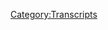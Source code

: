 {{DEFAULTSORT:
    #_TRANSCRIPT_0189:February 19-20, 2009
}}{{Transcript
    | title         = [[189: February 19-20, 2009]]
    | caption       = [https://knowledgefight.libsyn.com/knowledge-fight-february-19-20-2009 Listen to this episode on Libsyn]
    | episodeNumber = [[189: February 19-20, 2009|189]]
    | length        = 02:41:47
}}

{{MessageBox
    | header     = Warning: Bot Generated Content
    | text       = This transcript was automatically generated by transcription software and likely contains many mistakes and misattributions. Please check the audio for definitive quotes, attribution, and context.
    | image      = N3yvass4myg91.webp
    | imagewidth = 50px
    | id         = warning
}}

{{TranscriptBlock
    | name      = Unknown Speaker
    | timestamp = 00:00:00.000
    | text      = Andy in Kansas, you're on the air, thanks for holding.
}}

{{TranscriptBlock
    | name      = Unknown Speaker
    | timestamp = 00:00:04.200
    | text      = Hello Alex, I'm a first time caller, I'm a huge fan, I love your work.
}}

{{TranscriptBlock
    | name      = Unknown Speaker
    | timestamp = 00:00:07.500
    | text      = I love you.
}}

{{TranscriptBlock
    | name      = Unknown Speaker
    | timestamp = 00:00:08.000
    | text      = Hey everybody, welcome back to Knowledge Fight, I'm Dan.
}}

{{TranscriptBlock
    | name      = Unknown Speaker
    | timestamp = 00:00:10.000
    | text      = I'm Jordan.
}}

{{TranscriptBlock
    | name      = Unknown Speaker
    | timestamp = 00:00:10.699
    | text      = We are a couple dudes who like to sit around, drink novelty beverages, and talk a little bit about Alex Jones.
}}

{{TranscriptBlock
    | name      = Unknown Speaker
    | timestamp = 00:00:15.199
    | text      = Indeed we are, Dan.
}}

{{TranscriptBlock
    | name      = Unknown Speaker
    | timestamp = 00:00:16.800
    | text      = Hello.
}}

{{TranscriptBlock
    | name      = Unknown Speaker
    | timestamp = 00:00:17.300
    | text      = Uh, Dan, how would you describe this podcast to somebody who, perhaps for the first time, for some reason they found this podcast, this specific episode.
}}

{{TranscriptBlock
    | name      = Unknown Speaker
    | timestamp = 00:00:28.800
    | text      = Right.
}}

{{TranscriptBlock
    | name      = Unknown Speaker
    | timestamp = 00:00:29.300
    | text      = Had never heard our show before.
}}

{{TranscriptBlock
    | name      = Unknown Speaker
    | timestamp = 00:00:31.300
    | text      = That'd be tough.
}}

{{TranscriptBlock
    | name      = Unknown Speaker
    | timestamp = 00:00:31.800
    | text      = Already, five minutes in, baffled as to why other people listened to it and somebody recommended it to them.
}}

{{TranscriptBlock
    | name      = Unknown Speaker
    | timestamp = 00:00:38.299
    | text      = I would say first of all, mind your business, stop being a judgmental asshole five minutes into the show.
}}

{{TranscriptBlock
    | name      = Unknown Speaker
    | timestamp = 00:00:42.799
    | text      = Dan, that's an aggressive way to start.
}}

{{TranscriptBlock
    | name      = Unknown Speaker
    | timestamp = 00:00:45.799
    | text      = And I'm sorry, because I kind of judge things pretty quick too.
}}

{{TranscriptBlock
    | name      = Unknown Speaker
    | timestamp = 00:00:48.799
    | text      = Alright, but now that's just too supplicant.
}}

{{TranscriptBlock
    | name      = Unknown Speaker
    | timestamp = 00:00:50.799
    | text      = I'm sorry I blew up at you.
}}

{{TranscriptBlock
    | name      = Unknown Speaker
    | timestamp = 00:00:52.299
    | text      = Alright.
}}

{{TranscriptBlock
    | name      = Unknown Speaker
    | timestamp = 00:00:52.799
    | text      = Look, this is a podcast where me and my friend Jordan here, we sit down and we talk about Alex Jones.
}}

{{TranscriptBlock
    | name      = Unknown Speaker
    | timestamp = 00:00:56.799
    | text      = Land it.
}}

{{TranscriptBlock
    | name      = Unknown Speaker
    | timestamp = 00:00:57.299
    | text      = Sometimes we talk about him in the present day.
}}

{{TranscriptBlock
    | name      = Unknown Speaker
    | timestamp = 00:00:59.799
    | text      = Land it.
}}

{{TranscriptBlock
    | name      = Unknown Speaker
    | timestamp = 00:01:00.299
    | text      = Sometimes, like today, we talk about things he's done in the past.
}}

{{TranscriptBlock
    | name      = Unknown Speaker
    | timestamp = 00:01:03.299
    | text      = Bring the plane into the runway.
}}

{{TranscriptBlock
    | name      = Unknown Speaker
    | timestamp = 00:01:04.799
    | text      = Other days, usually on Wednesdays we sit around and talk about other people, like Secret Space Program weirdos.
}}

{{TranscriptBlock
    | name      = Unknown Speaker
    | timestamp = 00:01:09.799
    | text      = Perfect.
}}

{{TranscriptBlock
    | name      = Unknown Speaker
    | timestamp = 00:01:10.299
    | text      = And Jim Bakker, those sorts of con men.
}}

{{TranscriptBlock
    | name      = Unknown Speaker
    | timestamp = 00:01:12.299
    | text      = Oh shit, I want to listen to this show now.
}}

{{TranscriptBlock
    | name      = Unknown Speaker
    | timestamp = 00:01:14.299
    | text      = It's pretty good.
}}

{{TranscriptBlock
    | name      = Unknown Speaker
    | timestamp = 00:01:15.799
    | text      = That's the show.
}}

{{TranscriptBlock
    | name      = Unknown Speaker
    | timestamp = 00:01:19.799
    | text      = So anyways, you know a lot about Alex Jones and I know what you tell me about.
}}

{{TranscriptBlock
    | name      = Unknown Speaker
    | timestamp = 00:01:22.799
    | text      = That's our specific dynamic.
}}

{{TranscriptBlock
    | name      = Unknown Speaker
    | timestamp = 00:01:24.799
    | text      = There we go.
}}

{{TranscriptBlock
    | name      = Unknown Speaker
    | timestamp = 00:01:25.799
    | text      = Like I said, Jordan, today we're going to be back in 2009 continuing.
}}

{{TranscriptBlock
    | name      = Unknown Speaker
    | timestamp = 00:01:28.799
    | text      = That will be going over February 19th and 20th.
}}

{{TranscriptBlock
    | name      = Unknown Speaker
    | timestamp = 00:01:31.799
    | text      = Gotcha.
}}

{{TranscriptBlock
    | name      = Unknown Speaker
    | timestamp = 00:01:32.299
    | text      = In 2009.
}}

{{TranscriptBlock
    | name      = Unknown Speaker
    | timestamp = 00:01:32.799
    | text      = I was hoping to cover a wider swath of time because we're trying to get to this tea party break out.
}}

{{TranscriptBlock
    | name      = Unknown Speaker
    | timestamp = 00:01:38.799
    | text      = Yeah, yeah, yeah.
}}

{{TranscriptBlock
    | name      = Unknown Speaker
    | timestamp = 00:01:39.799
    | text      = But just...
}}

{{TranscriptBlock
    | name      = Unknown Speaker
    | timestamp = 00:01:40.799
    | text      = We're like, we're on seven or eight episodes and we've been on two weeks.
}}

{{TranscriptBlock
    | name      = Unknown Speaker
    | timestamp = 00:01:45.799
    | text      = Maybe.
}}

{{TranscriptBlock
    | name      = Unknown Speaker
    | timestamp = 00:01:46.799
    | text      = Weird shit keeps happening.
}}

{{TranscriptBlock
    | name      = Unknown Speaker
    | timestamp = 00:01:48.799
    | text      = That's the beauty of Alex Jones.
}}

{{TranscriptBlock
    | name      = Unknown Speaker
    | timestamp = 00:01:50.799
    | text      = I thought for sure we'd be able to get through three days.
}}

{{TranscriptBlock
    | name      = Unknown Speaker
    | timestamp = 00:01:52.799
    | text      = And as I was going over the episodes I'm like, nope, nope.
}}

{{TranscriptBlock
    | name      = Unknown Speaker
    | timestamp = 00:01:56.799
    | text      = This episode has too much fun in it.
}}

{{TranscriptBlock
    | name      = Unknown Speaker
    | timestamp = 00:01:59.799
    | text      = So I'm very excited to tell you about a couple of the things I've learned.
}}

{{TranscriptBlock
    | name      = Unknown Speaker
    | timestamp = 00:02:02.799
    | text      = But there's one thing I'm more excited about.
}}

{{TranscriptBlock
    | name      = Unknown Speaker
    | timestamp = 00:02:04.799
    | text      = Alright.
}}

{{TranscriptBlock
    | name      = Unknown Speaker
    | timestamp = 00:02:05.799
    | text      = And I was giving a shout out.
}}

{{TranscriptBlock
    | name      = Unknown Speaker
    | timestamp = 00:02:06.799
    | text      = Ooh, is it a new donor?
}}

{{TranscriptBlock
    | name      = Unknown Speaker
    | timestamp = 00:02:07.799
    | text      = Actually today it's not a new donor.
}}

{{TranscriptBlock
    | name      = Unknown Speaker
    | timestamp = 00:02:09.800
    | text      = It is a donor who's taken their donation and bumped it up a little bit.
}}

{{TranscriptBlock
    | name      = Unknown Speaker
    | timestamp = 00:02:12.800
    | text      = Hell yeah.
}}

{{TranscriptBlock
    | name      = Unknown Speaker
    | timestamp = 00:02:13.800
    | text      = Very excited about this.
}}

{{TranscriptBlock
    | name      = Unknown Speaker
    | timestamp = 00:02:14.800
    | text      = Gentlemen, we met us down in Austin.
}}

{{TranscriptBlock
    | name      = Unknown Speaker
    | timestamp = 00:02:17.800
    | text      = So it's not even a stranger.
}}

{{TranscriptBlock
    | name      = Unknown Speaker
    | timestamp = 00:02:19.800
    | text      = Very thrilled to be welcoming Chris into the realm of the globalists.
}}

{{TranscriptBlock
    | name      = Unknown Speaker
    | timestamp = 00:02:24.800
    | text      = Chris, thank you so much.
}}

{{TranscriptBlock
    | name      = Unknown Speaker
    | timestamp = 00:02:26.800
    | text      = Four stars.
}}

{{TranscriptBlock
    | name      = Unknown Speaker
    | timestamp = 00:02:27.800
    | text      = Go home to your mother and tell her you're brilliant.
}}

{{TranscriptBlock
    | name      = Unknown Speaker
    | timestamp = 00:02:29.800
    | text      = Someone, someone sodomized and sent me a bucket of poop.
}}

{{TranscriptBlock
    | name      = Unknown Speaker
    | timestamp = 00:02:31.800
    | text      = Daddy shark.
}}

{{TranscriptBlock
    | name      = Unknown Speaker
    | timestamp = 00:02:32.800
    | text      = Bam, bam, bam, bam, bam.
}}

{{TranscriptBlock
    | name      = Unknown Speaker
    | timestamp = 00:02:34.800
    | text      = Thank you so much.
}}

{{TranscriptBlock
    | name      = Unknown Speaker
    | timestamp = 00:02:35.800
    | text      = Thank you so very much, Chris.
}}

{{TranscriptBlock
    | name      = Unknown Speaker
    | timestamp = 00:02:37.800
    | text      = You are a delightful man.
}}

{{TranscriptBlock
    | name      = Unknown Speaker
    | timestamp = 00:02:38.800
    | text      = If you would like to support the show you can do so by going to our website,
}}

{{TranscriptBlock
    | name      = Unknown Speaker
    | timestamp = 00:02:41.800
    | text      = knowledgefight.com.
}}

{{TranscriptBlock
    | name      = Unknown Speaker
    | timestamp = 00:02:42.800
    | text      = Slightly remodeled now.
}}

{{TranscriptBlock
    | name      = Unknown Speaker
    | timestamp = 00:02:44.800
    | text      = Ooh.
}}

{{TranscriptBlock
    | name      = Unknown Speaker
    | timestamp = 00:02:45.800
    | text      = Didn't do all that much.
}}

{{TranscriptBlock
    | name      = Unknown Speaker
    | timestamp = 00:02:46.800
    | text      = Just took some of the clutter down.
}}

{{TranscriptBlock
    | name      = Unknown Speaker
    | timestamp = 00:02:47.800
    | text      = Gotcha.
}}

{{TranscriptBlock
    | name      = Unknown Speaker
    | timestamp = 00:02:48.800
    | text      = There's still a button there that you can press to support the show.
}}

{{TranscriptBlock
    | name      = Unknown Speaker
    | timestamp = 00:02:50.800
    | text      = Frankly, at this point we should just have,
}}

{{TranscriptBlock
    | name      = Unknown Speaker
    | timestamp = 00:02:52.800
    | text      = seeing as how little we've updated a lot of content,
}}

{{TranscriptBlock
    | name      = Unknown Speaker
    | timestamp = 00:02:55.800
    | text      = we should just have a website that is the button.
}}

{{TranscriptBlock
    | name      = Unknown Speaker
    | timestamp = 00:02:57.800
    | text      = Yeah.
}}

{{TranscriptBlock
    | name      = Unknown Speaker
    | timestamp = 00:02:58.800
    | text      = Just a giant click this button to donate.
}}

{{TranscriptBlock
    | name      = Unknown Speaker
    | timestamp = 00:03:00.800
    | text      = You were saying you don't have many hot takes for your blog lately
}}

{{TranscriptBlock
    | name      = Unknown Speaker
    | timestamp = 00:03:04.800
    | text      = and then all my writing about Alex has been so focused on this side project
}}

{{TranscriptBlock
    | name      = Unknown Speaker
    | timestamp = 00:03:10.800
    | text      = that I'm working on that I'm like,
}}

{{TranscriptBlock
    | name      = Unknown Speaker
    | timestamp = 00:03:11.800
    | text      = I don't want to write a blog post about him saying something stupid.
}}

{{TranscriptBlock
    | name      = Unknown Speaker
    | timestamp = 00:03:15.800
    | text      = Right.
}}

{{TranscriptBlock
    | name      = Unknown Speaker
    | timestamp = 00:03:16.800
    | text      = Just the impact value isn't that.
}}

{{TranscriptBlock
    | name      = Unknown Speaker
    | timestamp = 00:03:18.800
    | text      = We should just change the website to a big flashing.
}}

{{TranscriptBlock
    | name      = Unknown Speaker
    | timestamp = 00:03:21.800
    | text      = Please support the show.
}}

{{TranscriptBlock
    | name      = Unknown Speaker
    | timestamp = 00:03:22.800
    | text      = Please support the show.
}}

{{TranscriptBlock
    | name      = Unknown Speaker
    | timestamp = 00:03:24.800
    | text      = Or.
}}

{{TranscriptBlock
    | name      = Unknown Speaker
    | timestamp = 00:03:25.800
    | text      = I want to write.
}}

{{TranscriptBlock
    | name      = Unknown Speaker
    | timestamp = 00:03:26.800
    | text      = I have takes.
}}

{{TranscriptBlock
    | name      = Unknown Speaker
    | timestamp = 00:03:27.800
    | text      = I want to write things and then I get,
}}

{{TranscriptBlock
    | name      = Unknown Speaker
    | timestamp = 00:03:29.800
    | text      = like I finish it and I read it back and I go through the rest of the internet
}}

{{TranscriptBlock
    | name      = Unknown Speaker
    | timestamp = 00:03:33.800
    | text      = and I'm like, who the fuck cares what you think?
}}

{{TranscriptBlock
    | name      = Unknown Speaker
    | timestamp = 00:03:37.800
    | text      = Right.
}}

{{TranscriptBlock
    | name      = Unknown Speaker
    | timestamp = 00:03:38.800
    | text      = Why in God's name would you care what I think?
}}

{{TranscriptBlock
    | name      = Unknown Speaker
    | timestamp = 00:03:39.800
    | text      = Yeah.
}}

{{TranscriptBlock
    | name      = Unknown Speaker
    | timestamp = 00:03:40.800
    | text      = There are so many people.
}}

{{TranscriptBlock
    | name      = Unknown Speaker
    | timestamp = 00:03:41.800
    | text      = It's mysterious.
}}

{{TranscriptBlock
    | name      = Unknown Speaker
    | timestamp = 00:03:42.800
    | text      = Every time I see Conor Friedersdorf's name in the Atlantic I'm like,
}}

{{TranscriptBlock
    | name      = Unknown Speaker
    | timestamp = 00:03:45.800
    | text      = why do we even bother?
}}

{{TranscriptBlock
    | name      = Unknown Speaker
    | timestamp = 00:03:47.800
    | text      = Let's all just quit.
}}

{{TranscriptBlock
    | name      = Unknown Speaker
    | timestamp = 00:03:48.800
    | text      = If that guy is allowed to have a job, fucking we should all quit.
}}

{{TranscriptBlock
    | name      = Unknown Speaker
    | timestamp = 00:03:52.800
    | text      = I bet you also think that his name is a little too long.
}}

{{TranscriptBlock
    | name      = Unknown Speaker
    | timestamp = 00:03:54.800
    | text      = No.
}}

{{TranscriptBlock
    | name      = Unknown Speaker
    | timestamp = 00:03:55.800
    | text      = That's my first thought.
}}

{{TranscriptBlock
    | name      = Unknown Speaker
    | timestamp = 00:03:56.800
    | text      = Yeah.
}}

{{TranscriptBlock
    | name      = Unknown Speaker
    | timestamp = 00:03:57.800
    | text      = See, now this is why that person judging the show five minutes in, dead on.
}}

{{TranscriptBlock
    | name      = Unknown Speaker
    | timestamp = 00:04:01.800
    | text      = You are absolutely guilty of the same problems.
}}

{{TranscriptBlock
    | name      = Unknown Speaker
    | timestamp = 00:04:04.800
    | text      = We're only four minutes in.
}}

{{TranscriptBlock
    | name      = Unknown Speaker
    | timestamp = 00:04:06.800
    | text      = And also, Jordan, today is a special day in the neighborhood.
}}

{{TranscriptBlock
    | name      = Unknown Speaker
    | timestamp = 00:04:09.800
    | text      = Yes.
}}

{{TranscriptBlock
    | name      = Unknown Speaker
    | timestamp = 00:04:10.800
    | text      = Yes.
}}

{{TranscriptBlock
    | name      = Unknown Speaker
    | timestamp = 00:04:11.800
    | text      = Mr. Rogers is alive again.
}}

{{TranscriptBlock
    | name      = Unknown Speaker
    | timestamp = 00:04:12.800
    | text      = He is.
}}

{{TranscriptBlock
    | name      = Unknown Speaker
    | timestamp = 00:04:13.800
    | text      = We brought him back.
}}

{{TranscriptBlock
    | name      = Unknown Speaker
    | timestamp = 00:04:14.800
    | text      = Did we do that?
}}

{{TranscriptBlock
    | name      = Unknown Speaker
    | timestamp = 00:04:15.800
    | text      = Ladies and gentlemen, Fred Rogers.
}}

{{TranscriptBlock
    | name      = Unknown Speaker
    | timestamp = 00:04:16.800
    | text      = He has some thoughts about Alex Jones.
}}

{{TranscriptBlock
    | name      = Unknown Speaker
    | timestamp = 00:04:19.800
    | text      = I'll tell you that.
}}

{{TranscriptBlock
    | name      = Unknown Speaker
    | timestamp = 00:04:20.800
    | text      = I believe it.
}}

{{TranscriptBlock
    | name      = Unknown Speaker
    | timestamp = 00:04:21.800
    | text      = I believe it.
}}

{{TranscriptBlock
    | name      = Unknown Speaker
    | timestamp = 00:04:22.800
    | text      = He's going to have to wait though because we have an announcement, Jordan.
}}

{{TranscriptBlock
    | name      = Unknown Speaker
    | timestamp = 00:04:24.800
    | text      = This is so big.
}}

{{TranscriptBlock
    | name      = Unknown Speaker
    | timestamp = 00:04:25.800
    | text      = This is so big.
}}

{{TranscriptBlock
    | name      = Unknown Speaker
    | timestamp = 00:04:26.800
    | text      = Oh, yes.
}}

{{TranscriptBlock
    | name      = Unknown Speaker
    | timestamp = 00:04:27.800
    | text      = This is big.
}}

{{TranscriptBlock
    | name      = Unknown Speaker
    | timestamp = 00:04:28.800
    | text      = For the longest time, we've been flirting around with the idea of being able to take
}}

{{TranscriptBlock
    | name      = Unknown Speaker
    | timestamp = 00:04:33.300
    | text      = phone calls and having a dedicated phone line, and now we do.
}}

{{TranscriptBlock
    | name      = Unknown Speaker
    | timestamp = 00:04:37.800
    | text      = This is going to be a disaster.
}}

{{TranscriptBlock
    | name      = Unknown Speaker
    | timestamp = 00:04:39.800
    | text      = So, here's, at least for now, how it can work since we're not doing a lot of episodes live,
}}

{{TranscriptBlock
    | name      = Unknown Speaker
    | timestamp = 00:04:45.800
    | text      = or any episodes live currently, which we may get back to on a trial basis, maybe.
}}

{{TranscriptBlock
    | name      = Unknown Speaker
    | timestamp = 00:04:52.800
    | text      = But we have a phone line now, and people can call in and leave messages, and we can play
}}

{{TranscriptBlock
    | name      = Unknown Speaker
    | timestamp = 00:04:58.800
    | text      = them on the show.
}}

{{TranscriptBlock
    | name      = Unknown Speaker
    | timestamp = 00:04:59.800
    | text      = What?
}}

{{TranscriptBlock
    | name      = Unknown Speaker
    | timestamp = 00:05:00.800
    | text      = So, for right now, we have a situation where if you call this number at any time, you can
}}

{{TranscriptBlock
    | name      = Unknown Speaker
    | timestamp = 00:05:05.800
    | text      = leave a message, and we might screen them before we play them.
}}

{{TranscriptBlock
    | name      = Unknown Speaker
    | timestamp = 00:05:10.800
    | text      = We also might not.
}}

{{TranscriptBlock
    | name      = Unknown Speaker
    | timestamp = 00:05:11.800
    | text      = There's a low probability.
}}

{{TranscriptBlock
    | name      = Unknown Speaker
    | timestamp = 00:05:13.800
    | text      = So, I spent a long time, Jordan, going through phone numbers, trying to find acronyms.
}}

{{TranscriptBlock
    | name      = Unknown Speaker
    | timestamp = 00:05:19.800
    | text      = Yes, you were very excited when you found what you settled upon.
}}

{{TranscriptBlock
    | name      = Unknown Speaker
    | timestamp = 00:05:24.800
    | text      = It's not perfect for our show, but I will say that the runner-up, as I texted you, was
}}

{{TranscriptBlock
    | name      = Unknown Speaker
    | timestamp = 00:05:28.800
    | text      = a phone number that spelled out TUGFAIL.
}}

{{TranscriptBlock
    | name      = Unknown Speaker
    | timestamp = 00:05:31.800
    | text      = Yeah.
}}

{{TranscriptBlock
    | name      = Unknown Speaker
    | timestamp = 00:05:32.800
    | text      = No, TUGFLUB.
}}

{{TranscriptBlock
    | name      = Unknown Speaker
    | timestamp = 00:05:33.800
    | text      = TUGFLUB, was it?
}}

{{TranscriptBlock
    | name      = Unknown Speaker
    | timestamp = 00:05:34.800
    | text      = I found both of those.
}}

{{TranscriptBlock
    | name      = Unknown Speaker
    | timestamp = 00:05:35.800
    | text      = I was like, that's a little too risquÃ© for our show.
}}

{{TranscriptBlock
    | name      = Unknown Speaker
    | timestamp = 00:05:38.800
    | text      = Two of my favorite Robin Williams movies.
}}

{{TranscriptBlock
    | name      = Unknown Speaker
    | timestamp = 00:05:41.800
    | text      = FLUBBER and FLIPPER?
}}

{{TranscriptBlock
    | name      = Unknown Speaker
    | timestamp = 00:05:42.800
    | text      = TUGGER and FLUB.
}}

{{TranscriptBlock
    | name      = Unknown Speaker
    | timestamp = 00:05:44.800
    | text      = All right.
}}

{{TranscriptBlock
    | name      = Unknown Speaker
    | timestamp = 00:05:46.800
    | text      = So, Jordan, I haven't even told you this.
}}

{{TranscriptBlock
    | name      = Unknown Speaker
    | timestamp = 00:05:49.800
    | text      = Would you like to know what our new phone number is?
}}

{{TranscriptBlock
    | name      = Unknown Speaker
    | timestamp = 00:05:52.800
    | text      = I suppose I would.
}}

{{TranscriptBlock
    | name      = Unknown Speaker
    | timestamp = 00:05:54.800
    | text      = It is American Dialing Code 1.
}}

{{TranscriptBlock
    | name      = Unknown Speaker
    | timestamp = 00:06:00.800
    | text      = Area code.
}}

{{TranscriptBlock
    | name      = Unknown Speaker
    | timestamp = 00:06:02.800
    | text      = No, no.
}}

{{TranscriptBlock
    | name      = Unknown Speaker
    | timestamp = 00:06:04.800
    | text      = Just end with American Dialing Code.
}}

{{TranscriptBlock
    | name      = Unknown Speaker
    | timestamp = 00:06:06.800
    | text      = 1-5-3-0 NEON NIPS.
}}

{{TranscriptBlock
    | name      = Unknown Speaker
    | timestamp = 00:06:13.800
    | text      = Yep.
}}

{{TranscriptBlock
    | name      = Unknown Speaker
    | timestamp = 00:06:14.800
    | text      = 5-3-0 NEON NIPS, ladies and gentlemen.
}}

{{TranscriptBlock
    | name      = Unknown Speaker
    | timestamp = 00:06:17.800
    | text      = Hit us up and leave a message.
}}

{{TranscriptBlock
    | name      = Unknown Speaker
    | timestamp = 00:06:20.800
    | text      = If you can leave us a message with a better name for that.
}}

{{TranscriptBlock
    | name      = Unknown Speaker
    | timestamp = 00:06:26.800
    | text      = No, NEON NIPS is real strong.
}}

{{TranscriptBlock
    | name      = Unknown Speaker
    | timestamp = 00:06:28.800
    | text      = That's what they used to call me in high school.
}}

{{TranscriptBlock
    | name      = Unknown Speaker
    | timestamp = 00:06:30.800
    | text      = What are the numbers?
}}

{{TranscriptBlock
    | name      = Unknown Speaker
    | timestamp = 00:06:31.800
    | text      = I don't remember.
}}

{{TranscriptBlock
    | name      = Unknown Speaker
    | timestamp = 00:06:32.800
    | text      = It's on any phone.
}}

{{TranscriptBlock
    | name      = Unknown Speaker
    | timestamp = 00:06:33.800
    | text      = Who has a rotary phone?
}}

{{TranscriptBlock
    | name      = Unknown Speaker
    | timestamp = 00:06:35.800
    | text      = Those even have the letters.
}}

{{TranscriptBlock
    | name      = Unknown Speaker
    | timestamp = 00:06:37.800
    | text      = I have no idea what the phone number is.
}}

{{TranscriptBlock
    | name      = Unknown Speaker
    | timestamp = 00:06:41.800
    | text      = You know people give the thing to remember and then the actual numbers, too.
}}

{{TranscriptBlock
    | name      = Unknown Speaker
    | timestamp = 00:06:45.800
    | text      = It's like a reinforcement technique.
}}

{{TranscriptBlock
    | name      = Unknown Speaker
    | timestamp = 00:06:47.800
    | text      = We don't need to reinforce shit.
}}

{{TranscriptBlock
    | name      = Unknown Speaker
    | timestamp = 00:06:48.800
    | text      = NEON NIPS is so strong.
}}

{{TranscriptBlock
    | name      = Unknown Speaker
    | timestamp = 00:06:51.800
    | text      = Tell me.
}}

{{TranscriptBlock
    | name      = Unknown Speaker
    | timestamp = 00:06:52.800
    | text      = How do you call Forfeld Co.?
}}

{{TranscriptBlock
    | name      = Unknown Speaker
    | timestamp = 00:06:55.800
    | text      = Wait.
}}

{{TranscriptBlock
    | name      = Unknown Speaker
    | timestamp = 00:06:56.800
    | text      = For windows, siding, and doors?
}}

{{TranscriptBlock
    | name      = Unknown Speaker
    | timestamp = 00:06:59.800
    | text      = I don't know what the numbers are.
}}

{{TranscriptBlock
    | name      = Unknown Speaker
    | timestamp = 00:07:01.800
    | text      = I will never be able to call them.
}}

{{TranscriptBlock
    | name      = Unknown Speaker
    | timestamp = 00:07:03.800
    | text      = Do you have a phone, bro?
}}

{{TranscriptBlock
    | name      = Unknown Speaker
    | timestamp = 00:07:04.800
    | text      = I'm not going to look at my phone.
}}

{{TranscriptBlock
    | name      = Unknown Speaker
    | timestamp = 00:07:06.800
    | text      = That's the second step.
}}

{{TranscriptBlock
    | name      = Unknown Speaker
    | timestamp = 00:07:07.800
    | text      = That's the second page of Google search results.
}}

{{TranscriptBlock
    | name      = Unknown Speaker
    | timestamp = 00:07:10.800
    | text      = If I were to tell everyone the numbers right now, they wouldn't remember them,
}}

{{TranscriptBlock
    | name      = Unknown Speaker
    | timestamp = 00:07:13.800
    | text      = but they're going to remember NEON NIPS.
}}

{{TranscriptBlock
    | name      = Unknown Speaker
    | timestamp = 00:07:14.800
    | text      = No, but they would have the tape to reference when they wanted to call.
}}

{{TranscriptBlock
    | name      = Unknown Speaker
    | timestamp = 00:07:19.800
    | text      = They also have a fucking phone that has letters on it.
}}

{{TranscriptBlock
    | name      = Unknown Speaker
    | timestamp = 00:07:22.800
    | text      = It's a lot of sixes.
}}

{{TranscriptBlock
    | name      = Unknown Speaker
    | timestamp = 00:07:23.800
    | text      = I'll tell you that much right now.
}}

{{TranscriptBlock
    | name      = Unknown Speaker
    | timestamp = 00:07:25.800
    | text      = That's all I remember.
}}

{{TranscriptBlock
    | name      = Unknown Speaker
    | timestamp = 00:07:27.800
    | text      = Probably should have written it down for your show.
}}

{{TranscriptBlock
    | name      = Unknown Speaker
    | timestamp = 00:07:29.800
    | text      = I'll give you that.
}}

{{TranscriptBlock
    | name      = Unknown Speaker
    | timestamp = 00:07:30.800
    | text      = One. American dialing code one.
}}

{{TranscriptBlock
    | name      = Unknown Speaker
    | timestamp = 00:07:33.800
    | text      = Area code 530.
}}

{{TranscriptBlock
    | name      = Unknown Speaker
    | timestamp = 00:07:35.800
    | text      = 530.
}}

{{TranscriptBlock
    | name      = Unknown Speaker
    | timestamp = 00:07:36.800
    | text      = That's a California number.
}}

{{TranscriptBlock
    | name      = Unknown Speaker
    | timestamp = 00:07:37.800
    | text      = Then a bunch of sixes, some of which spell NEON NIPS.
}}

{{TranscriptBlock
    | name      = Unknown Speaker
    | timestamp = 00:07:42.800
    | text      = NEON NIPS.
}}

{{TranscriptBlock
    | name      = Unknown Speaker
    | timestamp = 00:07:43.800
    | text      = N-I-P-S.
}}

{{TranscriptBlock
    | name      = Unknown Speaker
    | timestamp = 00:07:44.800
    | text      = All right.
}}

{{TranscriptBlock
    | name      = Unknown Speaker
    | timestamp = 00:07:45.800
    | text      = Nipples.
}}

{{TranscriptBlock
    | name      = Unknown Speaker
    | timestamp = 00:07:46.800
    | text      = Yeah, we got it, Dan.
}}

{{TranscriptBlock
    | name      = Unknown Speaker
    | timestamp = 00:07:48.800
    | text      = Thrilled.
}}

{{TranscriptBlock
    | name      = Unknown Speaker
    | timestamp = 00:07:49.800
    | text      = Thrilled with this.
}}

{{TranscriptBlock
    | name      = Unknown Speaker
    | timestamp = 00:07:50.800
    | text      = Wait.
}}

{{TranscriptBlock
    | name      = Unknown Speaker
    | timestamp = 00:07:51.800
    | text      = Wait.
}}

{{TranscriptBlock
    | name      = Unknown Speaker
    | timestamp = 00:07:52.800
    | text      = It's NEON NIPS?
}}

{{TranscriptBlock
    | name      = Unknown Speaker
    | timestamp = 00:07:53.800
    | text      = N-E-O-N-N-I-P-S.
}}

{{TranscriptBlock
    | name      = Unknown Speaker
    | timestamp = 00:07:56.800
    | text      = The S is irrelevant.
}}

{{TranscriptBlock
    | name      = Unknown Speaker
    | timestamp = 00:07:57.800
    | text      = If you dial the number and you add an extra number, it doesn't matter.
}}

{{TranscriptBlock
    | name      = Unknown Speaker
    | timestamp = 00:08:00.800
    | text      = You could throw nipples on, neon nipples, and it would be the same thing.
}}

{{TranscriptBlock
    | name      = Unknown Speaker
    | timestamp = 00:08:04.800
    | text      = The phone stops recognizing it once you've dialed seven numbers.
}}

{{TranscriptBlock
    | name      = Unknown Speaker
    | timestamp = 00:08:08.800
    | text      = See, that's too many numbers, though.
}}

{{TranscriptBlock
    | name      = Unknown Speaker
    | timestamp = 00:08:10.800
    | text      = Yeah, it doesn't matter, though.
}}

{{TranscriptBlock
    | name      = Unknown Speaker
    | timestamp = 00:08:12.800
    | text      = That's how phones work.
}}

{{TranscriptBlock
    | name      = Unknown Speaker
    | timestamp = 00:08:13.800
    | text      = So our number is NEON NIPS?
}}

{{TranscriptBlock
    | name      = Unknown Speaker
    | timestamp = 00:08:15.800
    | text      = Yeah.
}}

{{TranscriptBlock
    | name      = Unknown Speaker
    | timestamp = 00:08:16.800
    | text      = But NIPS.
}}

{{TranscriptBlock
    | name      = Unknown Speaker
    | timestamp = 00:08:17.800
    | text      = Well, no.
}}

{{TranscriptBlock
    | name      = Unknown Speaker
    | timestamp = 00:08:18.800
    | text      = You don't know.
}}

{{TranscriptBlock
    | name      = Unknown Speaker
    | timestamp = 00:08:19.800
    | text      = Oh, that's cheating.
}}

{{TranscriptBlock
    | name      = Unknown Speaker
    | timestamp = 00:08:20.800
    | text      = Cheating.
}}

{{TranscriptBlock
    | name      = Unknown Speaker
    | timestamp = 00:08:21.800
    | text      = Cheating.
}}

{{TranscriptBlock
    | name      = Unknown Speaker
    | timestamp = 00:08:22.800
    | text      = I wasn't going to go with...
}}

{{TranscriptBlock
    | name      = Unknown Speaker
    | timestamp = 00:08:23.800
    | text      = You quitter!
}}

{{TranscriptBlock
    | name      = Unknown Speaker
    | timestamp = 00:08:24.800
    | text      = I wasn't going to go with tug flub.
}}

{{TranscriptBlock
    | name      = Unknown Speaker
    | timestamp = 00:08:27.800
    | text      = I...
}}

{{TranscriptBlock
    | name      = Unknown Speaker
    | timestamp = 00:08:28.800
    | text      = We need to have a vote on this.
}}

{{TranscriptBlock
    | name      = Unknown Speaker
    | timestamp = 00:08:29.800
    | text      = I spent three fucking hours just looking at phone numbers.
}}

{{TranscriptBlock
    | name      = Unknown Speaker
    | timestamp = 00:08:35.799
    | text      = And you know what's really hard?
}}

{{TranscriptBlock
    | name      = Unknown Speaker
    | timestamp = 00:08:36.799
    | text      = And you didn't consult our board of directors, which consists of you, and then I have a qualifying
}}

{{TranscriptBlock
    | name      = Unknown Speaker
    | timestamp = 00:08:42.600
    | text      = vote that is not a matter in the end.
}}

{{TranscriptBlock
    | name      = Unknown Speaker
    | timestamp = 00:08:44.799
    | text      = You know one of the real difficulties, and I don't want to complain about anything.
}}

{{TranscriptBlock
    | name      = Unknown Speaker
    | timestamp = 00:08:47.799
    | text      = What's that?
}}

{{TranscriptBlock
    | name      = Unknown Speaker
    | timestamp = 00:08:48.799
    | text      = But when you're trying to make a word out of numbers in this way, it's really difficult
}}

{{TranscriptBlock
    | name      = Unknown Speaker
    | timestamp = 00:08:53.919
    | text      = because...
}}

{{TranscriptBlock
    | name      = Unknown Speaker
    | timestamp = 00:08:54.919
    | text      = Standard boggle rules apply.
}}

{{TranscriptBlock
    | name      = Unknown Speaker
    | timestamp = 00:08:55.919
    | text      = Well, zeros and ones don't have letters attached to them, so any phone number that has a zero
}}

{{TranscriptBlock
    | name      = Unknown Speaker
    | timestamp = 00:08:59.840
    | text      = or a one in it is going to automatically chop up the word.
}}

{{TranscriptBlock
    | name      = Unknown Speaker
    | timestamp = 00:09:03.000
    | text      = Oh, shit.
}}

{{TranscriptBlock
    | name      = Unknown Speaker
    | timestamp = 00:09:04.000
    | text      = You're right.
}}

{{TranscriptBlock
    | name      = Unknown Speaker
    | timestamp = 00:09:05.000
    | text      = So it became this really difficult thing of trying to find cities in America that don't
}}

{{TranscriptBlock
    | name      = Unknown Speaker
    | timestamp = 00:09:08.279
    | text      = have the first three letters, including a one or a zero.
}}

{{TranscriptBlock
    | name      = Unknown Speaker
    | timestamp = 00:09:11.879
    | text      = So I ended up in Chico, California.
}}

{{TranscriptBlock
    | name      = Unknown Speaker
    | timestamp = 00:09:13.840
    | text      = Chico, California is where we're from.
}}

{{TranscriptBlock
    | name      = Unknown Speaker
    | timestamp = 00:09:15.840
    | text      = Yeah.
}}

{{TranscriptBlock
    | name      = Unknown Speaker
    | timestamp = 00:09:16.840
    | text      = All right.
}}

{{TranscriptBlock
    | name      = Unknown Speaker
    | timestamp = 00:09:17.840
    | text      = We're going to have to...
}}

{{TranscriptBlock
    | name      = Unknown Speaker
    | timestamp = 00:09:18.840
    | text      = Sky has a really inefficient system for letting you buy a phone number.
}}

{{TranscriptBlock
    | name      = Unknown Speaker
    | timestamp = 00:09:20.200
    | text      = I'll tell you that right now.
}}

{{TranscriptBlock
    | name      = Unknown Speaker
    | timestamp = 00:09:21.200
    | text      = We're going to have to get an LLC in order to make sure that we don't get sued by wherever
}}

{{TranscriptBlock
    | name      = Unknown Speaker
    | timestamp = 00:09:26.240
    | text      = it is.
}}

{{TranscriptBlock
    | name      = Unknown Speaker
    | timestamp = 00:09:27.240
    | text      = What's the name of it again?
}}

{{TranscriptBlock
    | name      = Unknown Speaker
    | timestamp = 00:09:28.240
    | text      = Chico.
}}

{{TranscriptBlock
    | name      = Unknown Speaker
    | timestamp = 00:09:29.240
    | text      = Chico, California.
}}

{{TranscriptBlock
    | name      = Unknown Speaker
    | timestamp = 00:09:30.240
    | text      = Well, Chico, welcome your two newest citizens.
}}

{{TranscriptBlock
    | name      = Unknown Speaker
    | timestamp = 00:09:33.000
    | text      = I was hoping to find something from a city that actually had some meaning to me, like
}}

{{TranscriptBlock
    | name      = Unknown Speaker
    | timestamp = 00:09:37.360
    | text      = maybe somewhere in Missouri, or like my dad's from Fresno and Bakersfield, California.
}}

{{TranscriptBlock
    | name      = Unknown Speaker
    | timestamp = 00:09:42.519
    | text      = Maybe I could find one of those numbers.
}}

{{TranscriptBlock
    | name      = Unknown Speaker
    | timestamp = 00:09:44.440
    | text      = Couldn't find any.
}}

{{TranscriptBlock
    | name      = Unknown Speaker
    | timestamp = 00:09:46.440
    | text      = Neon nips.
}}

{{TranscriptBlock
    | name      = Unknown Speaker
    | timestamp = 00:09:47.919
    | text      = Anyway.
}}

{{TranscriptBlock
    | name      = Unknown Speaker
    | timestamp = 00:09:48.919
    | text      = Jordan, are you ready for today's episode?
}}

{{TranscriptBlock
    | name      = Unknown Speaker
    | timestamp = 00:09:50.919
    | text      = Sure.
}}

{{TranscriptBlock
    | name      = Unknown Speaker
    | timestamp = 00:09:51.919
    | text      = Okay.
}}

{{TranscriptBlock
    | name      = Unknown Speaker
    | timestamp = 00:09:52.919
    | text      = So we're going to get down...
}}

{{TranscriptBlock
    | name      = Unknown Speaker
    | timestamp = 00:09:53.919
    | text      = And if you're not ready for today's episode, call American Dialing Code 1-530-
}}

{{TranscriptBlock
    | name      = Unknown Speaker
    | timestamp = 00:09:59.080
    | text      = Neon nips.
}}

{{TranscriptBlock
    | name      = Unknown Speaker
    | timestamp = 00:10:00.080
    | text      = Neon nips.
}}

{{TranscriptBlock
    | name      = Unknown Speaker
    | timestamp = 00:10:01.080
    | text      = So like I said, we're back in the 2009 business, February 19th to 20th.
}}

{{TranscriptBlock
    | name      = Unknown Speaker
    | timestamp = 00:10:06.519
    | text      = And here is an out of context drop from today's episode.
}}

{{TranscriptBlock
    | name      = Unknown Speaker
    | timestamp = 00:10:08.720
    | text      = Crikey, mate.
}}

{{TranscriptBlock
    | name      = Unknown Speaker
    | timestamp = 00:10:09.720
    | text      = That's fantastic.
}}

{{TranscriptBlock
    | name      = Unknown Speaker
    | timestamp = 00:10:10.720
    | text      = Have yourself a brew.
}}

{{TranscriptBlock
    | name      = Unknown Speaker
    | timestamp = 00:10:12.720
    | text      = All right.
}}

{{TranscriptBlock
    | name      = Unknown Speaker
    | timestamp = 00:10:13.720
    | text      = Don't mind if I do.
}}

{{TranscriptBlock
    | name      = Unknown Speaker
    | timestamp = 00:10:15.200
    | text      = I'm not going to lie.
}}

{{TranscriptBlock
    | name      = Unknown Speaker
    | timestamp = 00:10:17.240
    | text      = That was a lot better than I would have accepted.
}}

{{TranscriptBlock
    | name      = Unknown Speaker
    | timestamp = 00:10:18.919
    | text      = That was a terrible accent.
}}

{{TranscriptBlock
    | name      = Unknown Speaker
    | timestamp = 00:10:20.279
    | text      = Right.
}}

{{TranscriptBlock
    | name      = Unknown Speaker
    | timestamp = 00:10:21.279
    | text      = Terrible accent.
}}

{{TranscriptBlock
    | name      = Unknown Speaker
    | timestamp = 00:10:22.279
    | text      = But from Alex, that is like...
}}

{{TranscriptBlock
    | name      = Unknown Speaker
    | timestamp = 00:10:24.639
    | text      = Compared to like Bernie.
}}

{{TranscriptBlock
    | name      = Unknown Speaker
    | timestamp = 00:10:25.639
    | text      = Grading on a curve.
}}

{{TranscriptBlock
    | name      = Unknown Speaker
    | timestamp = 00:10:26.639
    | text      = Yeah.
}}

{{TranscriptBlock
    | name      = Unknown Speaker
    | timestamp = 00:10:27.639
    | text      = That was not bad.
}}

{{TranscriptBlock
    | name      = Unknown Speaker
    | timestamp = 00:10:28.639
    | text      = Yeah.
}}

{{TranscriptBlock
    | name      = Unknown Speaker
    | timestamp = 00:10:29.639
    | text      = But he's also sitting with a couple of guys from Australia while he's doing it.
}}

{{TranscriptBlock
    | name      = Unknown Speaker
    | timestamp = 00:10:32.200
    | text      = So it's a little insulting.
}}

{{TranscriptBlock
    | name      = Unknown Speaker
    | timestamp = 00:10:33.200
    | text      = Oh, so it's offensive.
}}

{{TranscriptBlock
    | name      = Unknown Speaker
    | timestamp = 00:10:34.200
    | text      = Yeah.
}}

{{TranscriptBlock
    | name      = Unknown Speaker
    | timestamp = 00:10:35.200
    | text      = Okay.
}}

{{TranscriptBlock
    | name      = Unknown Speaker
    | timestamp = 00:10:36.200
    | text      = All right.
}}

{{TranscriptBlock
    | name      = Unknown Speaker
    | timestamp = 00:10:37.200
    | text      = Well, good.
}}

{{TranscriptBlock
    | name      = Unknown Speaker
    | timestamp = 00:10:38.200
    | text      = Then we're still on brand.
}}

{{TranscriptBlock
    | name      = Unknown Speaker
    | timestamp = 00:10:39.200
    | text      = Crikey.
}}

{{TranscriptBlock
    | name      = Unknown Speaker
    | timestamp = 00:10:40.200
    | text      = Yeah.
}}

{{TranscriptBlock
    | name      = Unknown Speaker
    | timestamp = 00:10:41.200
    | text      = So here we go.
}}

{{TranscriptBlock
    | name      = Unknown Speaker
    | timestamp = 00:10:42.200
    | text      = We're starting off in the 19th.
}}

{{TranscriptBlock
    | name      = Unknown Speaker
    | timestamp = 00:10:43.200
    | text      = And Alex has seen a viral video that he wants to discuss.
}}

{{TranscriptBlock
    | name      = Unknown Speaker
    | timestamp = 00:10:45.559
    | text      = It's of Dick Van Dyke doing a Cockney accent, which inspired him to be worse.
}}

{{TranscriptBlock
    | name      = Unknown Speaker
    | timestamp = 00:10:49.320
    | text      = Oh, no, no, no.
}}

{{TranscriptBlock
    | name      = Unknown Speaker
    | timestamp = 00:10:50.840
    | text      = It's a guy who has a conspiracy, and this has triggered Alex a little bit.
}}

{{TranscriptBlock
    | name      = Unknown Speaker
    | timestamp = 00:10:56.240
    | text      = Just a novelty here.
}}

{{TranscriptBlock
    | name      = Unknown Speaker
    | timestamp = 00:10:58.240
    | text      = There was a viral video on the web a few days ago of someone opening up one of the digital
}}

{{TranscriptBlock
    | name      = Unknown Speaker
    | timestamp = 00:11:04.559
    | text      = TV converters put out by Magnavox and saying that there was a hidden camera and microphone
}}

{{TranscriptBlock
    | name      = Unknown Speaker
    | timestamp = 00:11:11.120
    | text      = in it.
}}

{{TranscriptBlock
    | name      = Unknown Speaker
    | timestamp = 00:11:12.120
    | text      = Well, we went out and bought the very same model and opened it up, and it does not have
}}

{{TranscriptBlock
    | name      = Unknown Speaker
    | timestamp = 00:11:17.080
    | text      = a microphone or camera in it.
}}

{{TranscriptBlock
    | name      = Unknown Speaker
    | timestamp = 00:11:19.679
    | text      = Now we can say that maybe this guy who put this video out, maybe he did have a camera
}}

{{TranscriptBlock
    | name      = Unknown Speaker
    | timestamp = 00:11:24.799
    | text      = and microphone in his Magnavox digital TV converter.
}}

{{TranscriptBlock
    | name      = Unknown Speaker
    | timestamp = 00:11:30.919
    | text      = But we have some engineers here, degreed engineers, and they looked at what was supposed to be
}}

{{TranscriptBlock
    | name      = Unknown Speaker
    | timestamp = 00:11:35.879
    | text      = the camera and microphone and said it looked like it had been stuck on there and was not
}}

{{TranscriptBlock
    | name      = Unknown Speaker
    | timestamp = 00:11:39.600
    | text      = connected to any real circuitry, because all the circuitry was the same.
}}

{{TranscriptBlock
    | name      = Unknown Speaker
    | timestamp = 00:11:43.080
    | text      = We know what the circuitry does, and the camera was not connected to the right type of circuitry.
}}

{{TranscriptBlock
    | name      = Unknown Speaker
    | timestamp = 00:11:47.039
    | text      = So it appears to be a hoax, when we're live on prisonplanet.tv near the end of the show,
}}

{{TranscriptBlock
    | name      = Unknown Speaker
    | timestamp = 00:11:51.919
    | text      = I'm going to show you the TV converter box that we opened up and dug into and document
}}

{{TranscriptBlock
    | name      = Unknown Speaker
    | timestamp = 00:11:58.120
    | text      = that that's a hoax, because not only do we try to expose the mainstream media when they
}}

{{TranscriptBlock
    | name      = Unknown Speaker
    | timestamp = 00:12:02.200
    | text      = spin or live or have an agenda, it's just as important that we try to keep the alternative
}}

{{TranscriptBlock
    | name      = Unknown Speaker
    | timestamp = 00:12:08.600
    | text      = media to a high standard as well.
}}

{{TranscriptBlock
    | name      = Unknown Speaker
    | timestamp = 00:12:10.559
    | text      = I mean, you don't, but I like the sentiment.
}}

{{TranscriptBlock
    | name      = Unknown Speaker
    | timestamp = 00:12:14.919
    | text      = But you know what's going on here.
}}

{{TranscriptBlock
    | name      = Unknown Speaker
    | timestamp = 00:12:16.840
    | text      = Oh yeah, they got their dicks hard thinking, oh shit, we've got a whole new thing to talk
}}

{{TranscriptBlock
    | name      = Unknown Speaker
    | timestamp = 00:12:22.919
    | text      = about forever, and even then they even had to say, we can't do this.
}}

{{TranscriptBlock
    | name      = Unknown Speaker
    | timestamp = 00:12:28.200
    | text      = Now that is a good instinct on your part, but it's slightly incorrect.
}}

{{TranscriptBlock
    | name      = Unknown Speaker
    | timestamp = 00:12:32.639
    | text      = One of Alex's big claims to fame is from way early in his career, he on air opened up a
}}

{{TranscriptBlock
    | name      = Unknown Speaker
    | timestamp = 00:12:38.960
    | text      = cable box and showed that there was a microphone inside, or something along those lines.
}}

{{TranscriptBlock
    | name      = Unknown Speaker
    | timestamp = 00:12:43.519
    | text      = He talks about it a lot.
}}

{{TranscriptBlock
    | name      = Unknown Speaker
    | timestamp = 00:12:45.840
    | text      = Like it being one of these things, it was one of my first rebellious acts and they told
}}

{{TranscriptBlock
    | name      = Unknown Speaker
    | timestamp = 00:12:49.600
    | text      = me they were going to arrest me if I did it.
}}

{{TranscriptBlock
    | name      = Unknown Speaker
    | timestamp = 00:12:51.840
    | text      = And of course it's from way too far back that there's any video of it for me to go find
}}

{{TranscriptBlock
    | name      = Unknown Speaker
    | timestamp = 00:12:56.200
    | text      = and look at, but it's something that's really important to Alex's self-mythology.
}}

{{TranscriptBlock
    | name      = Unknown Speaker
    | timestamp = 00:13:00.679
    | text      = So the idea that this guy is putting out a viral video that's very similar to one of
}}

{{TranscriptBlock
    | name      = Unknown Speaker
    | timestamp = 00:13:04.879
    | text      = Alex's greatest hits is something that he's got to police.
}}

{{TranscriptBlock
    | name      = Unknown Speaker
    | timestamp = 00:13:08.480
    | text      = He's got to police that space a little bit, and he's taking the opportunity to be like,
}}

{{TranscriptBlock
    | name      = Unknown Speaker
    | timestamp = 00:13:12.600
    | text      = look, we call out the mainstream media, but we also call out weirdos on YouTube.
}}

{{TranscriptBlock
    | name      = Unknown Speaker
    | timestamp = 00:13:15.960
    | text      = Yeah, yeah.
}}

{{TranscriptBlock
    | name      = Unknown Speaker
    | timestamp = 00:13:16.960
    | text      = His fake self-righteous bullshit is not fun.
}}

{{TranscriptBlock
    | name      = Unknown Speaker
    | timestamp = 00:13:19.519
    | text      = I do enjoy how low the stakes are now though.
}}

{{TranscriptBlock
    | name      = Unknown Speaker
    | timestamp = 00:13:22.960
    | text      = God, the stakes are so low.
}}

{{TranscriptBlock
    | name      = Unknown Speaker
    | timestamp = 00:13:25.080
    | text      = Some random YouTuber and he's like, I'm taking this guy down.
}}

{{TranscriptBlock
    | name      = Unknown Speaker
    | timestamp = 00:13:29.399
    | text      = Love it.
}}

{{TranscriptBlock
    | name      = Unknown Speaker
    | timestamp = 00:13:30.399
    | text      = Beautiful.
}}

{{TranscriptBlock
    | name      = Unknown Speaker
    | timestamp = 00:13:31.399
    | text      = Not entirely different than it was even just a few years ago from present day.
}}

{{TranscriptBlock
    | name      = Unknown Speaker
    | timestamp = 00:13:34.440
    | text      = Like in 2015, he was, I believe it was 2015, when he was like complaining about that guy
}}

{{TranscriptBlock
    | name      = Unknown Speaker
    | timestamp = 00:13:38.840
    | text      = with a like blog talk radio show with probably like 20 listeners.
}}

{{TranscriptBlock
    | name      = Unknown Speaker
    | timestamp = 00:13:43.960
    | text      = So good.
}}

{{TranscriptBlock
    | name      = Unknown Speaker
    | timestamp = 00:13:44.960
    | text      = So yeah, until he got involved, like mixed up with Trump, like really he would have engaged
}}

{{TranscriptBlock
    | name      = Unknown Speaker
    | timestamp = 00:13:50.879
    | text      = with us probably before all this.
}}

{{TranscriptBlock
    | name      = Unknown Speaker
    | timestamp = 00:13:52.679
    | text      = I love his show when he's not trying to defend the fucking president.
}}

{{TranscriptBlock
    | name      = Unknown Speaker
    | timestamp = 00:13:57.080
    | text      = Like even if Trump was just a guy and he was defending him, that'd be great.
}}

{{TranscriptBlock
    | name      = Unknown Speaker
    | timestamp = 00:14:03.159
    | text      = It's the fact that the stakes are too high.
}}

{{TranscriptBlock
    | name      = Unknown Speaker
    | timestamp = 00:14:06.200
    | text      = But it's fake stakes.
}}

{{TranscriptBlock
    | name      = Unknown Speaker
    | timestamp = 00:14:07.600
    | text      = It's like Trump's stakes.
}}

{{TranscriptBlock
    | name      = Unknown Speaker
    | timestamp = 00:14:08.960
    | text      = Yeah.
}}

{{TranscriptBlock
    | name      = Unknown Speaker
    | timestamp = 00:14:09.960
    | text      = All right guys, we're going to have to shut this whole podcast down.
}}

{{TranscriptBlock
    | name      = Unknown Speaker
    | timestamp = 00:14:12.960
    | text      = All right.
}}

{{TranscriptBlock
    | name      = Unknown Speaker
    | timestamp = 00:14:13.960
    | text      = Thank you all.
}}

{{TranscriptBlock
    | name      = Unknown Speaker
    | timestamp = 00:14:14.960
    | text      = Area code 1530.
}}

{{TranscriptBlock
    | name      = Unknown Speaker
    | timestamp = 00:14:15.960
    | text      = Neon nips.
}}

{{TranscriptBlock
    | name      = Unknown Speaker
    | timestamp = 00:14:16.960
    | text      = Yeah.
}}

{{TranscriptBlock
    | name      = Unknown Speaker
    | timestamp = 00:14:17.960
    | text      = I mean, the stakes are an illusion.
}}

{{TranscriptBlock
    | name      = Unknown Speaker
    | timestamp = 00:14:22.179
    | text      = They're not real.
}}

{{TranscriptBlock
    | name      = Unknown Speaker
    | timestamp = 00:14:23.179
    | text      = Yeah.
}}

{{TranscriptBlock
    | name      = Unknown Speaker
    | timestamp = 00:14:24.179
    | text      = But it does feel like the stakes feel higher for him, but we know it's all a charade.
}}

{{TranscriptBlock
    | name      = Unknown Speaker
    | timestamp = 00:14:28.039
    | text      = The stakes are higher for us emotionally.
}}

{{TranscriptBlock
    | name      = Unknown Speaker
    | timestamp = 00:14:30.200
    | text      = No, no, no, no, no.
}}

{{TranscriptBlock
    | name      = Unknown Speaker
    | timestamp = 00:14:32.519
    | text      = I don't mean that.
}}

{{TranscriptBlock
    | name      = Unknown Speaker
    | timestamp = 00:14:33.519
    | text      = I mean, as far as somebody who's listening to it, the stakes are much higher in that
}}

{{TranscriptBlock
    | name      = Unknown Speaker
    | timestamp = 00:14:38.799
    | text      = I can listen to him talk about this shit or you know, whatever, whatever it is that he's
}}

{{TranscriptBlock
    | name      = Unknown Speaker
    | timestamp = 00:14:43.000
    | text      = talking about in 2009 and I'm so emotionally detached from it because it's random and nonsense.
}}

{{TranscriptBlock
    | name      = Unknown Speaker
    | timestamp = 00:14:48.759
    | text      = Whereas now if he's talking about anything, if he's lying about anything the president's
}}

{{TranscriptBlock
    | name      = Unknown Speaker
    | timestamp = 00:14:52.600
    | text      = doing, it still reminds me that the president is not going to reunite those fucking kids
}}

{{TranscriptBlock
    | name      = Unknown Speaker
    | timestamp = 00:14:57.919
    | text      = with their families, that people have already been deported before being reunited with their
}}

{{TranscriptBlock
    | name      = Unknown Speaker
    | timestamp = 00:15:02.759
    | text      = kids.
}}

{{TranscriptBlock
    | name      = Unknown Speaker
    | timestamp = 00:15:03.759
    | text      = Right.
}}

{{TranscriptBlock
    | name      = Unknown Speaker
    | timestamp = 00:15:04.759
    | text      = Like you're defending a true legitimate monster who will go down in history as being the dumbest
}}

{{TranscriptBlock
    | name      = Unknown Speaker
    | timestamp = 00:15:10.639
    | text      = person and also the first person since 1974 to be burnt alive by the entirety of America
}}

{{TranscriptBlock
    | name      = Unknown Speaker
    | timestamp = 00:15:17.159
    | text      = at the same time.
}}

{{TranscriptBlock
    | name      = Unknown Speaker
    | timestamp = 00:15:18.159
    | text      = Bold prediction.
}}

{{TranscriptBlock
    | name      = Unknown Speaker
    | timestamp = 00:15:19.159
    | text      = 340 million people all standing around in a big circle.
}}

{{TranscriptBlock
    | name      = Unknown Speaker
    | timestamp = 00:15:23.759
    | text      = He's I'm going to, how tall do you think it would have to be to get everybody to be able
}}

{{TranscriptBlock
    | name      = Unknown Speaker
    | timestamp = 00:15:27.799
    | text      = to see it?
}}

{{TranscriptBlock
    | name      = Unknown Speaker
    | timestamp = 00:15:29.220
    | text      = Like the tower that I'm talking about the wicker man that we're going to burn him.
}}

{{TranscriptBlock
    | name      = Unknown Speaker
    | timestamp = 00:15:32.720
    | text      = It in order to make sure that the rains come, I mean, I don't know the like Sears tower
}}

{{TranscriptBlock
    | name      = Unknown Speaker
    | timestamp = 00:15:38.720
    | text      = is really big and you can't even see that from like more than three miles away or so.
}}

{{TranscriptBlock
    | name      = Unknown Speaker
    | timestamp = 00:15:43.600
    | text      = It's going to have to be real tall.
}}

{{TranscriptBlock
    | name      = Unknown Speaker
    | timestamp = 00:15:44.600
    | text      = It's super big.
}}

{{TranscriptBlock
    | name      = Unknown Speaker
    | timestamp = 00:15:45.600
    | text      = It's going to have to be real tall.
}}

{{TranscriptBlock
    | name      = Unknown Speaker
    | timestamp = 00:15:46.600
    | text      = Yeah, I think it's, it's going to have to be prohibitively tall.
}}

{{TranscriptBlock
    | name      = Unknown Speaker
    | timestamp = 00:15:49.679
    | text      = Um, well, and if, and as we know, if we build it too tall, God will of course feel like,
}}

{{TranscriptBlock
    | name      = Unknown Speaker
    | timestamp = 00:15:56.080
    | text      = Oh shit, they're coming after me.
}}

{{TranscriptBlock
    | name      = Unknown Speaker
    | timestamp = 00:15:57.559
    | text      = Close.
}}

{{TranscriptBlock
    | name      = Unknown Speaker
    | timestamp = 00:15:58.559
    | text      = Yeah.
}}

{{TranscriptBlock
    | name      = Unknown Speaker
    | timestamp = 00:15:59.559
    | text      = Yeah.
}}

{{TranscriptBlock
    | name      = Unknown Speaker
    | timestamp = 00:16:00.559
    | text      = Again, his feet will hit.
}}

{{TranscriptBlock
    | name      = Unknown Speaker
    | timestamp = 00:16:01.559
    | text      = Yeah.
}}

{{TranscriptBlock
    | name      = Unknown Speaker
    | timestamp = 00:16:02.559
    | text      = So dude, I think the issue that where you're trying to, you're, you're articulating is
}}

{{TranscriptBlock
    | name      = Unknown Speaker
    | timestamp = 00:16:07.399
    | text      = that like back then in 2009, a lot of his stuff, his rhetoric is very similar in terms
}}

{{TranscriptBlock
    | name      = Unknown Speaker
    | timestamp = 00:16:14.000
    | text      = of there's still a lot of bigotry and shit like that, but it's kind of impotent deceit
}}

{{TranscriptBlock
    | name      = Unknown Speaker
    | timestamp = 00:16:18.120
    | text      = that he's throwing out into the world.
}}

{{TranscriptBlock
    | name      = Unknown Speaker
    | timestamp = 00:16:20.559
    | text      = Whereas now everything he does is in service of like reinforcing and defending a cruel,
}}

{{TranscriptBlock
    | name      = Unknown Speaker
    | timestamp = 00:16:25.399
    | text      = cruel system.
}}

{{TranscriptBlock
    | name      = Unknown Speaker
    | timestamp = 00:16:26.399
    | text      = Yeah.
}}

{{TranscriptBlock
    | name      = Unknown Speaker
    | timestamp = 00:16:27.399
    | text      = And even if he isn't really a part of that system and he's just trying to attach himself
}}

{{TranscriptBlock
    | name      = Unknown Speaker
    | timestamp = 00:16:32.460
    | text      = for personal gain, it's still, it's a reminder that that system is there.
}}

{{TranscriptBlock
    | name      = Unknown Speaker
    | timestamp = 00:16:38.120
    | text      = Yeah.
}}

{{TranscriptBlock
    | name      = Unknown Speaker
    | timestamp = 00:16:39.120
    | text      = Um, yeah, that's, I think that's exactly how I feel about it.
}}

{{TranscriptBlock
    | name      = Unknown Speaker
    | timestamp = 00:16:41.879
    | text      = Yeah.
}}

{{TranscriptBlock
    | name      = Unknown Speaker
    | timestamp = 00:16:42.879
    | text      = Well, uh, let's get rid of that and then go back to 2009.
}}

{{TranscriptBlock
    | name      = Unknown Speaker
    | timestamp = 00:16:46.279
    | text      = I've gotten rid of that feelings.
}}

{{TranscriptBlock
    | name      = Unknown Speaker
    | timestamp = 00:16:47.559
    | text      = I'm moving on.
}}

{{TranscriptBlock
    | name      = Unknown Speaker
    | timestamp = 00:16:48.559
    | text      = Right.
}}

{{TranscriptBlock
    | name      = Unknown Speaker
    | timestamp = 00:16:49.559
    | text      = I'm definitely not bringing some shit into this.
}}

{{TranscriptBlock
    | name      = Unknown Speaker
    | timestamp = 00:16:51.799
    | text      = That's why I like to start the weeks with the 2009 stuff so we can start on sort of
}}

{{TranscriptBlock
    | name      = Unknown Speaker
    | timestamp = 00:16:55.159
    | text      = a rosy, uh, things get worse as the week goes along.
}}

{{TranscriptBlock
    | name      = Unknown Speaker
    | timestamp = 00:16:59.360
    | text      = Like Wednesday we find out like a real weirdo and then, uh, Friday if we jump back to the
}}

{{TranscriptBlock
    | name      = Unknown Speaker
    | timestamp = 00:17:03.960
    | text      = present day, we all end the week bummed out bummed out.
}}

{{TranscriptBlock
    | name      = Unknown Speaker
    | timestamp = 00:17:06.960
    | text      = Um, so here Alex talks a little bit about, uh, what happened during the, uh, the election
}}

{{TranscriptBlock
    | name      = Unknown Speaker
    | timestamp = 00:17:12.759
    | text      = there in 2008, uh, and, uh, some things, uh, that I didn't, I didn't know about this and
}}

{{TranscriptBlock
    | name      = Unknown Speaker
    | timestamp = 00:17:18.559
    | text      = I don't think it's true, but man, if it's true, bad times, I remember hearing rumors
}}

{{TranscriptBlock
    | name      = Unknown Speaker
    | timestamp = 00:17:24.720
    | text      = that in Connecticut and in Missouri, you were criticizing Obama.
}}

{{TranscriptBlock
    | name      = Unknown Speaker
    | timestamp = 00:17:29.720
    | text      = The police would threaten to arrest you or would arrest you.
}}

{{TranscriptBlock
    | name      = Unknown Speaker
    | timestamp = 00:17:32.200
    | text      = Then it started coming out in mainstream news and police went on TV and said, if you talk
}}

{{TranscriptBlock
    | name      = Unknown Speaker
    | timestamp = 00:17:35.759
    | text      = bad about Obama, we're going to arrest you.
}}

{{TranscriptBlock
    | name      = Unknown Speaker
    | timestamp = 00:17:38.519
    | text      = Nope.
}}

{{TranscriptBlock
    | name      = Unknown Speaker
    | timestamp = 00:17:39.519
    | text      = I said, that sounds like Nazi Germany.
}}

{{TranscriptBlock
    | name      = Unknown Speaker
    | timestamp = 00:17:42.720
    | text      = And uh, if anybody had any questions about whether Obama was a carefully packaged corporate
}}

{{TranscriptBlock
    | name      = Unknown Speaker
    | timestamp = 00:17:47.400
    | text      = fraud, now we know the, the evidence is in like it's been a month at this point.
}}

{{TranscriptBlock
    | name      = Unknown Speaker
    | timestamp = 00:17:54.240
    | text      = I have to stress that the inauguration was like literally a month before this.
}}

{{TranscriptBlock
    | name      = Unknown Speaker
    | timestamp = 00:17:59.359
    | text      = So you know, you know, there's a difference between criticizing the president and then
}}

{{TranscriptBlock
    | name      = Unknown Speaker
    | timestamp = 00:18:03.920
    | text      = burning an effigy of him.
}}

{{TranscriptBlock
    | name      = Unknown Speaker
    | timestamp = 00:18:05.680
    | text      = You know, one of those is more of an arrestable offense and the other one is, is, is pretty
}}

{{TranscriptBlock
    | name      = Unknown Speaker
    | timestamp = 00:18:10.279
    | text      = cool.
}}

{{TranscriptBlock
    | name      = Unknown Speaker
    | timestamp = 00:18:11.279
    | text      = Generally speaking, if I recall the time period immediately following Obama being elected,
}}

{{TranscriptBlock
    | name      = Unknown Speaker
    | timestamp = 00:18:17.119
    | text      = it was more the ladder that people were doing as opposed to the, oh, like pinching puppets
}}

{{TranscriptBlock
    | name      = Unknown Speaker
    | timestamp = 00:18:22.400
    | text      = of him and setting him on fire.
}}

{{TranscriptBlock
    | name      = Unknown Speaker
    | timestamp = 00:18:24.720
    | text      = They were usually doing that, but I think that's actually even a little bit later than
}}

{{TranscriptBlock
    | name      = Unknown Speaker
    | timestamp = 00:18:28.299
    | text      = where we are here in February because a lot of that was part and parcel of the tea party
}}

{{TranscriptBlock
    | name      = Unknown Speaker
    | timestamp = 00:18:31.920
    | text      = protests that broke out.
}}

{{TranscriptBlock
    | name      = Unknown Speaker
    | timestamp = 00:18:33.920
    | text      = I know that that image is in people's hearts already a month into his presidency, but perhaps
}}

{{TranscriptBlock
    | name      = Unknown Speaker
    | timestamp = 00:18:39.279
    | text      = that wasn't being publicly done as much at this point.
}}

{{TranscriptBlock
    | name      = Unknown Speaker
    | timestamp = 00:18:42.319
    | text      = I don't know.
}}

{{TranscriptBlock
    | name      = Unknown Speaker
    | timestamp = 00:18:43.319
    | text      = I don't know.
}}

{{TranscriptBlock
    | name      = Unknown Speaker
    | timestamp = 00:18:44.319
    | text      = I don't have time stamped pictures.
}}

{{TranscriptBlock
    | name      = Unknown Speaker
    | timestamp = 00:18:45.319
    | text      = I do have pictures of that, those protests, but I don't, I don't know the dates on them.
}}

{{TranscriptBlock
    | name      = Unknown Speaker
    | timestamp = 00:18:49.039
    | text      = We all keep them on our mantles.
}}

{{TranscriptBlock
    | name      = Unknown Speaker
    | timestamp = 00:18:50.759
    | text      = So at this point, Alex is so excited about the Obama deception coming out in March.
}}

{{TranscriptBlock
    | name      = Unknown Speaker
    | timestamp = 00:18:56.720
    | text      = Yeah.
}}

{{TranscriptBlock
    | name      = Unknown Speaker
    | timestamp = 00:18:57.720
    | text      = I think it's coming out March 15th.
}}

{{TranscriptBlock
    | name      = Unknown Speaker
    | timestamp = 00:18:58.720
    | text      = He's announced.
}}

{{TranscriptBlock
    | name      = Unknown Speaker
    | timestamp = 00:18:59.720
    | text      = Yeah.
}}

{{TranscriptBlock
    | name      = Unknown Speaker
    | timestamp = 00:19:00.720
    | text      = He's so excited about it that what he does is he decides to read his voiceover script
}}

{{TranscriptBlock
    | name      = Unknown Speaker
    | timestamp = 00:19:05.920
    | text      = on air.
}}

{{TranscriptBlock
    | name      = Unknown Speaker
    | timestamp = 00:19:08.319
    | text      = He spends an entire, no, no, no, no, no, no, no, no, no, no, no, no, no, no, no, no,
}}

{{TranscriptBlock
    | name      = Unknown Speaker
    | timestamp = 00:19:11.480
    | text      = no.
}}

{{TranscriptBlock
    | name      = Unknown Speaker
    | timestamp = 00:19:12.480
    | text      = We're not going to listen to any of it.
}}

{{TranscriptBlock
    | name      = Unknown Speaker
    | timestamp = 00:19:13.480
    | text      = Okay.
}}

{{TranscriptBlock
    | name      = Unknown Speaker
    | timestamp = 00:19:14.480
    | text      = Okay.
}}

{{TranscriptBlock
    | name      = Unknown Speaker
    | timestamp = 00:19:15.480
    | text      = But he spends an entire commercial to commercial break, goes to commercial, comes back, does
}}

{{TranscriptBlock
    | name      = Unknown Speaker
    | timestamp = 00:19:18.599
    | text      = another half segment, just reading from this script.
}}

{{TranscriptBlock
    | name      = Unknown Speaker
    | timestamp = 00:19:21.900
    | text      = And one of the things that really struck stuck out to me was like, this is the same topic
}}

{{TranscriptBlock
    | name      = Unknown Speaker
    | timestamp = 00:19:26.599
    | text      = as end game.
}}

{{TranscriptBlock
    | name      = Unknown Speaker
    | timestamp = 00:19:28.519
    | text      = Like it's all the same shit.
}}

{{TranscriptBlock
    | name      = Unknown Speaker
    | timestamp = 00:19:31.039
    | text      = He's just repeating the same shit.
}}

{{TranscriptBlock
    | name      = Unknown Speaker
    | timestamp = 00:19:32.759
    | text      = He's just plugged Obama in there.
}}

{{TranscriptBlock
    | name      = Unknown Speaker
    | timestamp = 00:19:34.079
    | text      = Yeah, exactly.
}}

{{TranscriptBlock
    | name      = Unknown Speaker
    | timestamp = 00:19:35.079
    | text      = He's like, oh wait, end game.
}}

{{TranscriptBlock
    | name      = Unknown Speaker
    | timestamp = 00:19:36.480
    | text      = But Obama is a tool of the things that I talked about in end game.
}}

{{TranscriptBlock
    | name      = Unknown Speaker
    | timestamp = 00:19:39.619
    | text      = I'm going to just repeat my material.
}}

{{TranscriptBlock
    | name      = Unknown Speaker
    | timestamp = 00:19:42.200
    | text      = It's like he didn't think that he'd burned that material in end game.
}}

{{TranscriptBlock
    | name      = Unknown Speaker
    | timestamp = 00:19:45.000
    | text      = He's a comic who's trying to do late night again with the same sex.
}}

{{TranscriptBlock
    | name      = Unknown Speaker
    | timestamp = 00:19:48.079
    | text      = It's like, that is dirty pool, man.
}}

{{TranscriptBlock
    | name      = Unknown Speaker
    | timestamp = 00:19:50.160
    | text      = You got to get new shit.
}}

{{TranscriptBlock
    | name      = Unknown Speaker
    | timestamp = 00:19:51.640
    | text      = We already saw this stuff on TV.
}}

{{TranscriptBlock
    | name      = Unknown Speaker
    | timestamp = 00:19:52.880
    | text      = Oh yeah.
}}

{{TranscriptBlock
    | name      = Unknown Speaker
    | timestamp = 00:19:53.880
    | text      = You're not going to get any bookings.
}}

{{TranscriptBlock
    | name      = Unknown Speaker
    | timestamp = 00:19:54.880
    | text      = Put it on TV.
}}

{{TranscriptBlock
    | name      = Unknown Speaker
    | timestamp = 00:19:55.880
    | text      = It's burned.
}}

{{TranscriptBlock
    | name      = Unknown Speaker
    | timestamp = 00:19:56.880
    | text      = So that we're going to cut that out because who needs to listen to that?
}}

{{TranscriptBlock
    | name      = Unknown Speaker
    | timestamp = 00:20:00.039
    | text      = How's the performance though?
}}

{{TranscriptBlock
    | name      = Unknown Speaker
    | timestamp = 00:20:01.400
    | text      = Like does he do a good voiceover job?
}}

{{TranscriptBlock
    | name      = Unknown Speaker
    | timestamp = 00:20:03.119
    | text      = He's definitely hamming it up.
}}

{{TranscriptBlock
    | name      = Unknown Speaker
    | timestamp = 00:20:04.559
    | text      = Has he, has he improved since I haven't watched any of his documentaries since the end game.
}}

{{TranscriptBlock
    | name      = Unknown Speaker
    | timestamp = 00:20:09.119
    | text      = Yeah.
}}

{{TranscriptBlock
    | name      = Unknown Speaker
    | timestamp = 00:20:10.119
    | text      = And I pray to God we never will again.
}}

{{TranscriptBlock
    | name      = Unknown Speaker
    | timestamp = 00:20:11.519
    | text      = We will.
}}

{{TranscriptBlock
    | name      = Unknown Speaker
    | timestamp = 00:20:12.519
    | text      = I've actually been hankering.
}}

{{TranscriptBlock
    | name      = Unknown Speaker
    | timestamp = 00:20:13.519
    | text      = God damn you.
}}

{{TranscriptBlock
    | name      = Unknown Speaker
    | timestamp = 00:20:14.920
    | text      = We may do that.
}}

{{TranscriptBlock
    | name      = Unknown Speaker
    | timestamp = 00:20:15.920
    | text      = God damn you.
}}

{{TranscriptBlock
    | name      = Unknown Speaker
    | timestamp = 00:20:16.920
    | text      = Um, it's okay.
}}

{{TranscriptBlock
    | name      = Unknown Speaker
    | timestamp = 00:20:18.059
    | text      = It's on par with a end game probably, but at one point he does say, I wish I did it.
}}

{{TranscriptBlock
    | name      = Unknown Speaker
    | timestamp = 00:20:22.640
    | text      = I wish I would have taken this clip.
}}

{{TranscriptBlock
    | name      = Unknown Speaker
    | timestamp = 00:20:24.799
    | text      = He does say, uh, there's a whole, the whole lot of, a whole lot of voiceover in this one.
}}

{{TranscriptBlock
    | name      = Unknown Speaker
    | timestamp = 00:20:29.720
    | text      = It's a classic Alex Jones documentary.
}}

{{TranscriptBlock
    | name      = Unknown Speaker
    | timestamp = 00:20:31.960
    | text      = Yes.
}}

{{TranscriptBlock
    | name      = Unknown Speaker
    | timestamp = 00:20:32.960
    | text      = So at this point in time he's released what, two?
}}

{{TranscriptBlock
    | name      = Unknown Speaker
    | timestamp = 00:20:36.920
    | text      = No, he's released a fuck ton.
}}

{{TranscriptBlock
    | name      = Unknown Speaker
    | timestamp = 00:20:38.960
    | text      = He's released a ton of documentaries?
}}

{{TranscriptBlock
    | name      = Unknown Speaker
    | timestamp = 00:20:40.519
    | text      = Yeah.
}}

{{TranscriptBlock
    | name      = Unknown Speaker
    | timestamp = 00:20:41.519
    | text      = Obama Deception I think is his maybe second to last one.
}}

{{TranscriptBlock
    | name      = Unknown Speaker
    | timestamp = 00:20:44.400
    | text      = He's released like 20 documentaries.
}}

{{TranscriptBlock
    | name      = Unknown Speaker
    | timestamp = 00:20:45.960
    | text      = He's released 20 documentaries?
}}

{{TranscriptBlock
    | name      = Unknown Speaker
    | timestamp = 00:20:47.079
    | text      = Yeah, I mean, if you count Loose Change, which he produced, he didn't direct or write that
}}

{{TranscriptBlock
    | name      = Unknown Speaker
    | timestamp = 00:20:52.440
    | text      = one.
}}

{{TranscriptBlock
    | name      = Unknown Speaker
    | timestamp = 00:20:53.440
    | text      = But yeah, he's a, there's like martial law documentaries.
}}

{{TranscriptBlock
    | name      = Unknown Speaker
    | timestamp = 00:20:55.400
    | text      = That was his Robert Evans phase whenever he's just putting, you know, he's just producing
}}

{{TranscriptBlock
    | name      = Unknown Speaker
    | timestamp = 00:20:59.720
    | text      = great movies.
}}

{{TranscriptBlock
    | name      = Unknown Speaker
    | timestamp = 00:21:00.720
    | text      = Chinatown, Rosemary's Baby, Kid Stays in the Picture.
}}

{{TranscriptBlock
    | name      = Unknown Speaker
    | timestamp = 00:21:04.039
    | text      = Come on.
}}

{{TranscriptBlock
    | name      = Unknown Speaker
    | timestamp = 00:21:05.039
    | text      = Yeah.
}}

{{TranscriptBlock
    | name      = Unknown Speaker
    | timestamp = 00:21:06.039
    | text      = All of those great movies directed by Jason Burmas, Jason Burmese's Rosemary's Baby.
}}

{{TranscriptBlock
    | name      = Unknown Speaker
    | timestamp = 00:21:12.160
    | text      = Yeah, he would do another one of those, but the people who are satanic would be very different.
}}

{{TranscriptBlock
    | name      = Unknown Speaker
    | timestamp = 00:21:19.240
    | text      = So yeah, he's done a fucking load of documentaries and most of them are like, we should never
}}

{{TranscriptBlock
    | name      = Unknown Speaker
    | timestamp = 00:21:25.799
    | text      = cover them because they were made on like shoulder cameras.
}}

{{TranscriptBlock
    | name      = Unknown Speaker
    | timestamp = 00:21:30.000
    | text      = Like they're very DIY.
}}

{{TranscriptBlock
    | name      = Unknown Speaker
    | timestamp = 00:21:32.740
    | text      = Like shoulder cameras from like the 90s.
}}

{{TranscriptBlock
    | name      = Unknown Speaker
    | timestamp = 00:21:34.480
    | text      = Yeah.
}}

{{TranscriptBlock
    | name      = Unknown Speaker
    | timestamp = 00:21:35.480
    | text      = Like stuff that I was using for my broadcast production class in high school.
}}

{{TranscriptBlock
    | name      = Unknown Speaker
    | timestamp = 00:21:38.279
    | text      = Yeah, yeah, yeah.
}}

{{TranscriptBlock
    | name      = Unknown Speaker
    | timestamp = 00:21:39.279
    | text      = And like, I'm not saying that to shit on him.
}}

{{TranscriptBlock
    | name      = Unknown Speaker
    | timestamp = 00:21:40.920
    | text      = I respect the hell out of that hustle because I, when I was in high school, I did the school
}}

{{TranscriptBlock
    | name      = Unknown Speaker
    | timestamp = 00:21:45.920
    | text      = TV news program and like I had to...
}}

{{TranscriptBlock
    | name      = Unknown Speaker
    | timestamp = 00:21:49.400
    | text      = Because you were the coolest.
}}

{{TranscriptBlock
    | name      = Unknown Speaker
    | timestamp = 00:21:50.720
    | text      = So cool.
}}

{{TranscriptBlock
    | name      = Unknown Speaker
    | timestamp = 00:21:51.720
    | text      = I, in doing it, we had those cameras you'd put on your shoulder.
}}

{{TranscriptBlock
    | name      = Unknown Speaker
    | timestamp = 00:21:55.319
    | text      = They were super heavy.
}}

{{TranscriptBlock
    | name      = Unknown Speaker
    | timestamp = 00:21:56.319
    | text      = You had to white balance them and everything and then they recorded on VHS tapes and in
}}

{{TranscriptBlock
    | name      = Unknown Speaker
    | timestamp = 00:22:01.200
    | text      = order to edit, you had to go from VHS tape to tape.
}}

{{TranscriptBlock
    | name      = Unknown Speaker
    | timestamp = 00:22:04.859
    | text      = Like you had to, the editing was a disaster.
}}

{{TranscriptBlock
    | name      = Unknown Speaker
    | timestamp = 00:22:07.920
    | text      = It was so time consuming compared to like digital editing stuff and the fact that Alex
}}

{{TranscriptBlock
    | name      = Unknown Speaker
    | timestamp = 00:22:13.119
    | text      = Jones really put in the time to do all that, I tip my cap to it.
}}

{{TranscriptBlock
    | name      = Unknown Speaker
    | timestamp = 00:22:17.200
    | text      = The content is terrible.
}}

{{TranscriptBlock
    | name      = Unknown Speaker
    | timestamp = 00:22:18.599
    | text      = You know, that's why professional operations, that's why professional operations used beta
}}

{{TranscriptBlock
    | name      = Unknown Speaker
    | timestamp = 00:22:23.019
    | text      = long past the beta wars had ended because beta had time stamps on it.
}}

{{TranscriptBlock
    | name      = Unknown Speaker
    | timestamp = 00:22:27.839
    | text      = So it would make editing a lot easier for you.
}}

{{TranscriptBlock
    | name      = Unknown Speaker
    | timestamp = 00:22:30.240
    | text      = Even back then you knew beta was cuck.
}}

{{TranscriptBlock
    | name      = Unknown Speaker
    | timestamp = 00:22:33.119
    | text      = Even back then, I didn't give a shit.
}}

{{TranscriptBlock
    | name      = Unknown Speaker
    | timestamp = 00:22:36.000
    | text      = So I do want to do another documentary, certainly not soon, because it takes way too much work.
}}

{{TranscriptBlock
    | name      = Unknown Speaker
    | timestamp = 00:22:39.880
    | text      = Let's just do one about the beta VHS wars.
}}

{{TranscriptBlock
    | name      = Unknown Speaker
    | timestamp = 00:22:41.839
    | text      = Oh, I'd do that.
}}

{{TranscriptBlock
    | name      = Unknown Speaker
    | timestamp = 00:22:42.839
    | text      = Okay.
}}

{{TranscriptBlock
    | name      = Unknown Speaker
    | timestamp = 00:22:43.839
    | text      = Any day.
}}

{{TranscriptBlock
    | name      = Unknown Speaker
    | timestamp = 00:22:44.839
    | text      = So Jordan, what city do we live in?
}}

{{TranscriptBlock
    | name      = Unknown Speaker
    | timestamp = 00:22:46.720
    | text      = Chico.
}}

{{TranscriptBlock
    | name      = Unknown Speaker
    | timestamp = 00:22:47.720
    | text      = Now we do.
}}

{{TranscriptBlock
    | name      = Unknown Speaker
    | timestamp = 00:22:48.720
    | text      = Now we do.
}}

{{TranscriptBlock
    | name      = Unknown Speaker
    | timestamp = 00:22:51.720
    | text      = We live in Chicago, Illinois.
}}

{{TranscriptBlock
    | name      = Unknown Speaker
    | timestamp = 00:22:55.079
    | text      = And at this point in the show, Alex gets a call from a guy named Steve from Chicago and
}}

{{TranscriptBlock
    | name      = Unknown Speaker
    | timestamp = 00:23:00.400
    | text      = I'll tell you, Steve from Chicago is from Chicago, but he's one of the bad people.
}}

{{TranscriptBlock
    | name      = Unknown Speaker
    | timestamp = 00:23:07.759
    | text      = Is he the most from Chicago you can be?
}}

{{TranscriptBlock
    | name      = Unknown Speaker
    | timestamp = 00:23:09.839
    | text      = He sounds a bit like he's from Chicago.
}}

{{TranscriptBlock
    | name      = Unknown Speaker
    | timestamp = 00:23:11.720
    | text      = Okay.
}}

{{TranscriptBlock
    | name      = Unknown Speaker
    | timestamp = 00:23:12.720
    | text      = All right.
}}

{{TranscriptBlock
    | name      = Unknown Speaker
    | timestamp = 00:23:13.720
    | text      = Here we go.
}}

{{TranscriptBlock
    | name      = Unknown Speaker
    | timestamp = 00:23:14.720
    | text      = But also, he also spiritually sounds like one of those assholes that you meet who's
}}

{{TranscriptBlock
    | name      = Unknown Speaker
    | timestamp = 00:23:17.920
    | text      = from Chicago.
}}

{{TranscriptBlock
    | name      = Unknown Speaker
    | timestamp = 00:23:18.920
    | text      = Oh, that we know.
}}

{{TranscriptBlock
    | name      = Unknown Speaker
    | timestamp = 00:23:19.920
    | text      = Okay.
}}

{{TranscriptBlock
    | name      = Unknown Speaker
    | timestamp = 00:23:20.920
    | text      = Okay.
}}

{{TranscriptBlock
    | name      = Unknown Speaker
    | timestamp = 00:23:21.920
    | text      = Okay.
}}

{{TranscriptBlock
    | name      = Unknown Speaker
    | timestamp = 00:23:22.920
    | text      = Let's go ahead and talk to Steve in Chicago.
}}

{{TranscriptBlock
    | name      = Unknown Speaker
    | timestamp = 00:23:23.920
    | text      = Welcome, Steve.
}}

{{TranscriptBlock
    | name      = Unknown Speaker
    | timestamp = 00:23:24.920
    | text      = You're on the air.
}}

{{TranscriptBlock
    | name      = Unknown Speaker
    | timestamp = 00:23:25.920
    | text      = Hello?
}}

{{TranscriptBlock
    | name      = Unknown Speaker
    | timestamp = 00:23:26.920
    | text      = Yes, sir.
}}

{{TranscriptBlock
    | name      = Unknown Speaker
    | timestamp = 00:23:27.920
    | text      = I hear a lot of music.
}}

{{TranscriptBlock
    | name      = Unknown Speaker
    | timestamp = 00:23:30.559
    | text      = Okay.
}}

{{TranscriptBlock
    | name      = Unknown Speaker
    | timestamp = 00:23:31.559
    | text      = I'd like to say about that cartoon that it's just Lenten cartoon satire about the chimpanzee.
}}

{{TranscriptBlock
    | name      = Unknown Speaker
    | timestamp = 00:23:40.160
    | text      = This is like an editorial cartoon that had come out where Al Sharpton is a chimpanzee.
}}

{{TranscriptBlock
    | name      = Unknown Speaker
    | timestamp = 00:23:46.359
    | text      = So keep that in mind.
}}

{{TranscriptBlock
    | name      = Unknown Speaker
    | timestamp = 00:23:49.640
    | text      = He's going to be pro Al Sharpton as a chimpanzee.
}}

{{TranscriptBlock
    | name      = Unknown Speaker
    | timestamp = 00:23:52.339
    | text      = You might just be using that as a jump off.
}}

{{TranscriptBlock
    | name      = Unknown Speaker
    | timestamp = 00:23:54.079
    | text      = Okay.
}}

{{TranscriptBlock
    | name      = Unknown Speaker
    | timestamp = 00:23:55.079
    | text      = Okay.
}}

{{TranscriptBlock
    | name      = Unknown Speaker
    | timestamp = 00:23:56.079
    | text      = What I'm talking about is that there's an article in the Washington Times here.
}}

{{TranscriptBlock
    | name      = Unknown Speaker
    | timestamp = 00:23:59.440
    | text      = There's an article.
}}

{{TranscriptBlock
    | name      = Unknown Speaker
    | timestamp = 00:24:00.440
    | text      = It's talking about holders says U.S. cowardly on race.
}}

{{TranscriptBlock
    | name      = Unknown Speaker
    | timestamp = 00:24:03.960
    | text      = Back about six months ago or whenever it was, I kind of figured that this was going to be
}}

{{TranscriptBlock
    | name      = Unknown Speaker
    | timestamp = 00:24:10.119
    | text      = a black power grab, and I said it was.
}}

{{TranscriptBlock
    | name      = Unknown Speaker
    | timestamp = 00:24:12.480
    | text      = I could excerpt some of the comments here, criticism from conservatives, Tom Fenton,
}}

{{TranscriptBlock
    | name      = Unknown Speaker
    | timestamp = 00:24:19.680
    | text      = conservative judicial watch.
}}

{{TranscriptBlock
    | name      = Unknown Speaker
    | timestamp = 00:24:21.119
    | text      = He says, quoting, I think we're going to revert back to the old days of the federal
}}

{{TranscriptBlock
    | name      = Unknown Speaker
    | timestamp = 00:24:25.920
    | text      = government pushing quotas and race conscious policy, public policy.
}}

{{TranscriptBlock
    | name      = Unknown Speaker
    | timestamp = 00:24:31.160
    | text      = Yeah, that'd be terrible.
}}

{{TranscriptBlock
    | name      = Unknown Speaker
    | timestamp = 00:24:32.720
    | text      = Steve, I hear you and I appreciate your call.
}}

{{TranscriptBlock
    | name      = Unknown Speaker
    | timestamp = 00:24:34.359
    | text      = I'm going to say this about it.
}}

{{TranscriptBlock
    | name      = Unknown Speaker
    | timestamp = 00:24:36.880
    | text      = You know, we don't let the news govern what we talk about here.
}}

{{TranscriptBlock
    | name      = Unknown Speaker
    | timestamp = 00:24:40.119
    | text      = He just rambles from there.
}}

{{TranscriptBlock
    | name      = Unknown Speaker
    | timestamp = 00:24:41.319
    | text      = But I do admire, I think Steve, I hear you and you're going to drop the N word soon.
}}

{{TranscriptBlock
    | name      = Unknown Speaker
    | timestamp = 00:24:45.680
    | text      = So I'm going to let that one go close.
}}

{{TranscriptBlock
    | name      = Unknown Speaker
    | timestamp = 00:24:47.680
    | text      = We're real close to a Chicago N. I was down at the bar the other day and this, whoa, Steve,
}}

{{TranscriptBlock
    | name      = Unknown Speaker
    | timestamp = 00:24:55.880
    | text      = we're going to have to let you go.
}}

{{TranscriptBlock
    | name      = Unknown Speaker
    | timestamp = 00:24:57.440
    | text      = We're going to have to let you go by Steve there.
}}

{{TranscriptBlock
    | name      = Unknown Speaker
    | timestamp = 00:24:59.559
    | text      = There is a real branch of Chicago racism that is very rich in character and you can feel
}}

{{TranscriptBlock
    | name      = Unknown Speaker
    | timestamp = 00:25:07.140
    | text      = it coming from him.
}}

{{TranscriptBlock
    | name      = Unknown Speaker
    | timestamp = 00:25:08.140
    | text      = Oh yeah.
}}

{{TranscriptBlock
    | name      = Unknown Speaker
    | timestamp = 00:25:09.140
    | text      = I don't know how to describe it.
}}

{{TranscriptBlock
    | name      = Unknown Speaker
    | timestamp = 00:25:10.140
    | text      = But when I was listening to this, I was like, oh boy, I've smelled that before.
}}

{{TranscriptBlock
    | name      = Unknown Speaker
    | timestamp = 00:25:13.180
    | text      = That took me to so many different dive bars.
}}

{{TranscriptBlock
    | name      = Unknown Speaker
    | timestamp = 00:25:16.359
    | text      = Like I heard that voice and I was like, oh my God, I'm having flashbacks to this dive
}}

{{TranscriptBlock
    | name      = Unknown Speaker
    | timestamp = 00:25:20.859
    | text      = bar and this dive bar accidentally did stand up and then accidentally stayed after.
}}

{{TranscriptBlock
    | name      = Unknown Speaker
    | timestamp = 00:25:25.839
    | text      = The show.
}}

{{TranscriptBlock
    | name      = Unknown Speaker
    | timestamp = 00:25:26.839
    | text      = Oh yeah.
}}

{{TranscriptBlock
    | name      = Unknown Speaker
    | timestamp = 00:25:27.839
    | text      = Should have gone to bed.
}}

{{TranscriptBlock
    | name      = Unknown Speaker
    | timestamp = 00:25:28.839
    | text      = You're talking to Steve from Chicago.
}}

{{TranscriptBlock
    | name      = Unknown Speaker
    | timestamp = 00:25:31.839
    | text      = Hey, you're a, you're, you're a real funny guy from Chicago.
}}

{{TranscriptBlock
    | name      = Unknown Speaker
    | timestamp = 00:25:35.440
    | text      = You're a real funny guy.
}}

{{TranscriptBlock
    | name      = Unknown Speaker
    | timestamp = 00:25:36.440
    | text      = Uh, let me ask you, let me, have you heard this joke?
}}

{{TranscriptBlock
    | name      = Unknown Speaker
    | timestamp = 00:25:40.720
    | text      = No.
}}

{{TranscriptBlock
    | name      = Unknown Speaker
    | timestamp = 00:25:41.720
    | text      = Steve's from like a, some sort of weird suburb by the way.
}}

{{TranscriptBlock
    | name      = Unknown Speaker
    | timestamp = 00:25:45.279
    | text      = I don't think he's from Chicago.
}}

{{TranscriptBlock
    | name      = Unknown Speaker
    | timestamp = 00:25:47.319
    | text      = I'm guessing.
}}

{{TranscriptBlock
    | name      = Unknown Speaker
    | timestamp = 00:25:48.319
    | text      = He sounds Chicago though.
}}

{{TranscriptBlock
    | name      = Unknown Speaker
    | timestamp = 00:25:49.319
    | text      = He does.
}}

{{TranscriptBlock
    | name      = Unknown Speaker
    | timestamp = 00:25:50.319
    | text      = Yeah.
}}

{{TranscriptBlock
    | name      = Unknown Speaker
    | timestamp = 00:25:51.319
    | text      = But that voice extends to some of the, uh, some of the, some of the suburbs.
}}

{{TranscriptBlock
    | name      = Unknown Speaker
    | timestamp = 00:25:54.200
    | text      = All right.
}}

{{TranscriptBlock
    | name      = Unknown Speaker
    | timestamp = 00:25:55.200
    | text      = So, um, my, my issue here is like, I think Alex let him talk too long.
}}

{{TranscriptBlock
    | name      = Unknown Speaker
    | timestamp = 00:26:00.160
    | text      = I think once he said, this is a black power grab, Alex should have been more like, oh
}}

{{TranscriptBlock
    | name      = Unknown Speaker
    | timestamp = 00:26:04.480
    | text      = right.
}}

{{TranscriptBlock
    | name      = Unknown Speaker
    | timestamp = 00:26:05.480
    | text      = Cause you can tell his response has nothing to do with what the guy's bringing up.
}}

{{TranscriptBlock
    | name      = Unknown Speaker
    | timestamp = 00:26:09.039
    | text      = His response is like, I got to spin this.
}}

{{TranscriptBlock
    | name      = Unknown Speaker
    | timestamp = 00:26:11.160
    | text      = Uh, what am I going to say?
}}

{{TranscriptBlock
    | name      = Unknown Speaker
    | timestamp = 00:26:12.619
    | text      = We don't listen to the news on my news program.
}}

{{TranscriptBlock
    | name      = Unknown Speaker
    | timestamp = 00:26:15.559
    | text      = But I do respect that he did cut him off before it got too harsh because it was gonna, that
}}

{{TranscriptBlock
    | name      = Unknown Speaker
    | timestamp = 00:26:20.240
    | text      = was solid.
}}

{{TranscriptBlock
    | name      = Unknown Speaker
    | timestamp = 00:26:21.240
    | text      = Yeah.
}}

{{TranscriptBlock
    | name      = Unknown Speaker
    | timestamp = 00:26:22.240
    | text      = It was gonna go real bad.
}}

{{TranscriptBlock
    | name      = Unknown Speaker
    | timestamp = 00:26:23.240
    | text      = You and I both heard after the first sentence that the N word was coming.
}}

{{TranscriptBlock
    | name      = Unknown Speaker
    | timestamp = 00:26:26.759
    | text      = It was around the corner hard and it was going to be the Chicago err, which is even worse
}}

{{TranscriptBlock
    | name      = Unknown Speaker
    | timestamp = 00:26:32.200
    | text      = than the regular err.
}}

{{TranscriptBlock
    | name      = Unknown Speaker
    | timestamp = 00:26:33.720
    | text      = It's a deep dish slur.
}}

{{TranscriptBlock
    | name      = Unknown Speaker
    | timestamp = 00:26:35.759
    | text      = Not good.
}}

{{TranscriptBlock
    | name      = Unknown Speaker
    | timestamp = 00:26:36.759
    | text      = So, um, Alex spins his wheels for a bit and talks about, uh, nothing primarily.
}}

{{TranscriptBlock
    | name      = Unknown Speaker
    | timestamp = 00:26:42.160
    | text      = And then he gets back to the topic of race and racism.
}}

{{TranscriptBlock
    | name      = Unknown Speaker
    | timestamp = 00:26:47.160
    | text      = And this gets troubling.
}}

{{TranscriptBlock
    | name      = Unknown Speaker
    | timestamp = 00:26:49.960
    | text      = I assume he got it right.
}}

{{TranscriptBlock
    | name      = Unknown Speaker
    | timestamp = 00:26:51.799
    | text      = Um, modern multiculturalism constantly points out our so-called differences over pigment
}}

{{TranscriptBlock
    | name      = Unknown Speaker
    | timestamp = 00:27:00.000
    | text      = on our skin in the name of fighting, uh, discrimination and things.
}}

{{TranscriptBlock
    | name      = Unknown Speaker
    | timestamp = 00:27:07.279
    | text      = When I live in the United States, I'm young, I'm only 35, I grew up, I didn't see a lot
}}

{{TranscriptBlock
    | name      = Unknown Speaker
    | timestamp = 00:27:11.759
    | text      = of racial strife.
}}

{{TranscriptBlock
    | name      = Unknown Speaker
    | timestamp = 00:27:12.759
    | text      = I didn't hear a lot of racial strife.
}}

{{TranscriptBlock
    | name      = Unknown Speaker
    | timestamp = 00:27:14.920
    | text      = It's the media that hides shit and then makes people look at each other different and makes
}}

{{TranscriptBlock
    | name      = Unknown Speaker
    | timestamp = 00:27:18.799
    | text      = people think about it.
}}

{{TranscriptBlock
    | name      = Unknown Speaker
    | timestamp = 00:27:20.339
    | text      = And we have a lot of problems in this country and we certainly don't need Eric Holder calling
}}

{{TranscriptBlock
    | name      = Unknown Speaker
    | timestamp = 00:27:24.319
    | text      = Americans all cowards on race.
}}

{{TranscriptBlock
    | name      = Unknown Speaker
    | timestamp = 00:27:27.599
    | text      = I would say that most of what Alex talks about, about his childhood is either how many people
}}

{{TranscriptBlock
    | name      = Unknown Speaker
    | timestamp = 00:27:33.700
    | text      = he had sex with or how he's never been a, and he's never seen whites do racism.
}}

{{TranscriptBlock
    | name      = Unknown Speaker
    | timestamp = 00:27:40.319
    | text      = Well, there's alternating, I've never seen whites do racism.
}}

{{TranscriptBlock
    | name      = Unknown Speaker
    | timestamp = 00:27:43.240
    | text      = And then, uh, I was such a victim of racism.
}}

{{TranscriptBlock
    | name      = Unknown Speaker
    | timestamp = 00:27:45.680
    | text      = Oh yeah, such a victim.
}}

{{TranscriptBlock
    | name      = Unknown Speaker
    | timestamp = 00:27:47.839
    | text      = And then he also just says a bunch of racist stuff.
}}

{{TranscriptBlock
    | name      = Unknown Speaker
    | timestamp = 00:27:49.759
    | text      = So I don't, I don't know how to parse that out exactly, but that is so like, if there
}}

{{TranscriptBlock
    | name      = Unknown Speaker
    | timestamp = 00:27:54.839
    | text      = is a wrong place to take this, that's probably it.
}}

{{TranscriptBlock
    | name      = Unknown Speaker
    | timestamp = 00:27:58.119
    | text      = Like I, like I said earlier, I admire him shutting down Steve from Chicago, but then
}}

{{TranscriptBlock
    | name      = Unknown Speaker
    | timestamp = 00:28:03.039
    | text      = you don't have to do this.
}}

{{TranscriptBlock
    | name      = Unknown Speaker
    | timestamp = 00:28:04.599
    | text      = Then he got introspective about it.
}}

{{TranscriptBlock
    | name      = Unknown Speaker
    | timestamp = 00:28:06.359
    | text      = Right.
}}

{{TranscriptBlock
    | name      = Unknown Speaker
    | timestamp = 00:28:07.359
    | text      = And that was the worst thing.
}}

{{TranscriptBlock
    | name      = Unknown Speaker
    | timestamp = 00:28:08.359
    | text      = He was like, well, I can't let this guy be racist.
}}

{{TranscriptBlock
    | name      = Unknown Speaker
    | timestamp = 00:28:10.000
    | text      = And then he starts thinking about it.
}}

{{TranscriptBlock
    | name      = Unknown Speaker
    | timestamp = 00:28:11.000
    | text      = He's just letting all of his, look, the moment, I'm kind of feeling like being racist.
}}

{{TranscriptBlock
    | name      = Unknown Speaker
    | timestamp = 00:28:15.220
    | text      = You know how racist somebody is whenever they get something so obviously wrong, wrong.
}}

{{TranscriptBlock
    | name      = Unknown Speaker
    | timestamp = 00:28:20.160
    | text      = Like, uh, when he said so-called differences in pigment and it's like, no, there are differences.
}}

{{TranscriptBlock
    | name      = Unknown Speaker
    | timestamp = 00:28:26.900
    | text      = There are differences that their, their, their skin is different because of pigment.
}}

{{TranscriptBlock
    | name      = Unknown Speaker
    | timestamp = 00:28:30.720
    | text      = Right.
}}

{{TranscriptBlock
    | name      = Unknown Speaker
    | timestamp = 00:28:31.720
    | text      = There you go.
}}

{{TranscriptBlock
    | name      = Unknown Speaker
    | timestamp = 00:28:32.720
    | text      = That's a normal thing.
}}

{{TranscriptBlock
    | name      = Unknown Speaker
    | timestamp = 00:28:33.720
    | text      = We're all fine with that.
}}

{{TranscriptBlock
    | name      = Unknown Speaker
    | timestamp = 00:28:34.720
    | text      = You don't have to fake politically correct on that one.
}}

{{TranscriptBlock
    | name      = Unknown Speaker
    | timestamp = 00:28:35.880
    | text      = No, that one you can be fine with.
}}

{{TranscriptBlock
    | name      = Unknown Speaker
    | timestamp = 00:28:38.019
    | text      = We're all cool with that.
}}

{{TranscriptBlock
    | name      = Unknown Speaker
    | timestamp = 00:28:39.319
    | text      = Everybody agrees that there are differences in pigment.
}}

{{TranscriptBlock
    | name      = Unknown Speaker
    | timestamp = 00:28:41.579
    | text      = If you're starting from a let's, let's put this whole so-called pigment difference out
}}

{{TranscriptBlock
    | name      = Unknown Speaker
    | timestamp = 00:28:46.400
    | text      = of the place, you're like, oh, you're super racist.
}}

{{TranscriptBlock
    | name      = Unknown Speaker
    | timestamp = 00:28:49.640
    | text      = It's a little facetious, a little glib for sure.
}}

{{TranscriptBlock
    | name      = Unknown Speaker
    | timestamp = 00:28:53.319
    | text      = It's preemptive.
}}

{{TranscriptBlock
    | name      = Unknown Speaker
    | timestamp = 00:28:54.319
    | text      = It's, it's too preemptive.
}}

{{TranscriptBlock
    | name      = Unknown Speaker
    | timestamp = 00:28:56.160
    | text      = I would, I would definitely agree with that.
}}

{{TranscriptBlock
    | name      = Unknown Speaker
    | timestamp = 00:28:58.160
    | text      = Yeah.
}}

{{TranscriptBlock
    | name      = Unknown Speaker
    | timestamp = 00:28:59.160
    | text      = Um, so I, if that was all that happened and Alec, that was all he did, uh, in response
}}

{{TranscriptBlock
    | name      = Unknown Speaker
    | timestamp = 00:29:03.160
    | text      = to this, uh, conversation brought by Steve from Chicago, I'd be like, all right, whatever.
}}

{{TranscriptBlock
    | name      = Unknown Speaker
    | timestamp = 00:29:09.200
    | text      = But then he says this.
}}

{{TranscriptBlock
    | name      = Unknown Speaker
    | timestamp = 00:29:10.200
    | text      = Uh, you know, there's barrios right here in Austin, Texas with the Latino folks.
}}

{{TranscriptBlock
    | name      = Unknown Speaker
    | timestamp = 00:29:15.440
    | text      = And they will tell you that, that, that they enjoy, they, oh boy, they want to move to
}}

{{TranscriptBlock
    | name      = Unknown Speaker
    | timestamp = 00:29:20.359
    | text      = that area.
}}

{{TranscriptBlock
    | name      = Unknown Speaker
    | timestamp = 00:29:21.359
    | text      = Not all, you know, people want to be around folks that are like themselves, take, take
}}

{{TranscriptBlock
    | name      = Unknown Speaker
    | timestamp = 00:29:27.279
    | text      = Canada on the bordering areas where it's French and English, uh, you will go there and you
}}

{{TranscriptBlock
    | name      = Unknown Speaker
    | timestamp = 00:29:32.720
    | text      = will see it's all, you know, it's white people, uh, who are French and English predominantly.
}}

{{TranscriptBlock
    | name      = Unknown Speaker
    | timestamp = 00:29:37.720
    | text      = But the neighborhoods are along in many cases, lines of French versus English speakers.
}}

{{TranscriptBlock
    | name      = Unknown Speaker
    | timestamp = 00:29:44.359
    | text      = And it's not because they hate each other.
}}

{{TranscriptBlock
    | name      = Unknown Speaker
    | timestamp = 00:29:45.940
    | text      = It's their culture.
}}

{{TranscriptBlock
    | name      = Unknown Speaker
    | timestamp = 00:29:46.940
    | text      = So there's a couple of problems here.
}}

{{TranscriptBlock
    | name      = Unknown Speaker
    | timestamp = 00:29:49.119
    | text      = First, the French do hate the English.
}}

{{TranscriptBlock
    | name      = Unknown Speaker
    | timestamp = 00:29:50.960
    | text      = Uh, yeah.
}}

{{TranscriptBlock
    | name      = Unknown Speaker
    | timestamp = 00:29:51.960
    | text      = But also rightfully so.
}}

{{TranscriptBlock
    | name      = Unknown Speaker
    | timestamp = 00:29:52.960
    | text      = Do you know what the definition of barrio is that Alex is just throwing around all
}}

{{TranscriptBlock
    | name      = Unknown Speaker
    | timestamp = 00:29:57.079
    | text      = flippantly?
}}

{{TranscriptBlock
    | name      = Unknown Speaker
    | timestamp = 00:29:58.079
    | text      = Uh, legitimately I, oh, I might've thought he said Sbarro's.
}}

{{TranscriptBlock
    | name      = Unknown Speaker
    | timestamp = 00:30:03.519
    | text      = These Mexican people want to move into the Sbarro's.
}}

{{TranscriptBlock
    | name      = Unknown Speaker
    | timestamp = 00:30:05.519
    | text      = Sbarro's over here.
}}

{{TranscriptBlock
    | name      = Unknown Speaker
    | timestamp = 00:30:06.519
    | text      = Why not?
}}

{{TranscriptBlock
    | name      = Unknown Speaker
    | timestamp = 00:30:07.519
    | text      = They're sandwiches and pizza.
}}

{{TranscriptBlock
    | name      = Unknown Speaker
    | timestamp = 00:30:10.920
    | text      = Barrio is a Spanish speaking quarter of a town or city, especially one with high poverty
}}

{{TranscriptBlock
    | name      = Unknown Speaker
    | timestamp = 00:30:15.839
    | text      = levels.
}}

{{TranscriptBlock
    | name      = Unknown Speaker
    | timestamp = 00:30:16.839
    | text      = Ah, it's essentially, so he said slum, right?
}}

{{TranscriptBlock
    | name      = Unknown Speaker
    | timestamp = 00:30:19.960
    | text      = Yeah.
}}

{{TranscriptBlock
    | name      = Unknown Speaker
    | timestamp = 00:30:20.960
    | text      = Or a ghetto.
}}

{{TranscriptBlock
    | name      = Unknown Speaker
    | timestamp = 00:30:21.960
    | text      = It's the same thing.
}}

{{TranscriptBlock
    | name      = Unknown Speaker
    | timestamp = 00:30:22.960
    | text      = It's like, you know, there's a lot of these, uh, these Hispanic folks and they want to
}}

{{TranscriptBlock
    | name      = Unknown Speaker
    | timestamp = 00:30:25.599
    | text      = move into the ghetto because there's people like them there, right?
}}

{{TranscriptBlock
    | name      = Unknown Speaker
    | timestamp = 00:30:28.880
    | text      = That's where they want to move.
}}

{{TranscriptBlock
    | name      = Unknown Speaker
    | timestamp = 00:30:31.319
    | text      = That's where they want to move.
}}

{{TranscriptBlock
    | name      = Unknown Speaker
    | timestamp = 00:30:32.680
    | text      = It's not a policy of red lining that has existed since, I mean, who could ever have imagined
}}

{{TranscriptBlock
    | name      = Unknown Speaker
    | timestamp = 00:30:38.480
    | text      = they want to move there, Dan?
}}

{{TranscriptBlock
    | name      = Unknown Speaker
    | timestamp = 00:30:39.960
    | text      = Alex, you're looking at the wrong variable.
}}

{{TranscriptBlock
    | name      = Unknown Speaker
    | timestamp = 00:30:41.559
    | text      = No, they want to move there.
}}

{{TranscriptBlock
    | name      = Unknown Speaker
    | timestamp = 00:30:44.400
    | text      = It's it's their, it's their choice, their choice.
}}

{{TranscriptBlock
    | name      = Unknown Speaker
    | timestamp = 00:30:46.960
    | text      = Please back up a tiny bit and also think about what exactly you're comparing this to.
}}

{{TranscriptBlock
    | name      = Unknown Speaker
    | timestamp = 00:30:51.500
    | text      = Cause there aren't barrios for the French or the English speakers in like Quebec.
}}

{{TranscriptBlock
    | name      = Unknown Speaker
    | timestamp = 00:30:56.720
    | text      = Uh, well, well, well, I mean, you say that and you're right.
}}

{{TranscriptBlock
    | name      = Unknown Speaker
    | timestamp = 00:31:01.480
    | text      = Yeah, there aren't like, so we can move on.
}}

{{TranscriptBlock
    | name      = Unknown Speaker
    | timestamp = 00:31:03.359
    | text      = There aren't poor areas of town that are almost exclusively one ethnicity living there in
}}

{{TranscriptBlock
    | name      = Unknown Speaker
    | timestamp = 00:31:08.640
    | text      = a, in Quebec.
}}

{{TranscriptBlock
    | name      = Unknown Speaker
    | timestamp = 00:31:09.640
    | text      = Oh, you know, the, the, the, the French barrios and the, well man, that's stupid.
}}

{{TranscriptBlock
    | name      = Unknown Speaker
    | timestamp = 00:31:15.799
    | text      = That's dumb.
}}

{{TranscriptBlock
    | name      = Unknown Speaker
    | timestamp = 00:31:16.799
    | text      = Yeah.
}}

{{TranscriptBlock
    | name      = Unknown Speaker
    | timestamp = 00:31:17.799
    | text      = Where are you going?
}}

{{TranscriptBlock
    | name      = Unknown Speaker
    | timestamp = 00:31:18.799
    | text      = What do you got?
}}

{{TranscriptBlock
    | name      = Unknown Speaker
    | timestamp = 00:31:19.799
    | text      = What do you got?
}}

{{TranscriptBlock
    | name      = Unknown Speaker
    | timestamp = 00:31:20.799
    | text      = That's a play.
}}

{{TranscriptBlock
    | name      = Unknown Speaker
    | timestamp = 00:31:21.799
    | text      = Um, the baguettes.
}}

{{TranscriptBlock
    | name      = Unknown Speaker
    | timestamp = 00:31:22.799
    | text      = Uh, take that baguette and go to your barrio and shut up.
}}

{{TranscriptBlock
    | name      = Unknown Speaker
    | timestamp = 00:31:37.400
    | text      = You know, uh, what do you got?
}}

{{TranscriptBlock
    | name      = Unknown Speaker
    | timestamp = 00:31:39.480
    | text      = No, you're just, you're just, you're just growling now.
}}

{{TranscriptBlock
    | name      = Unknown Speaker
    | timestamp = 00:31:42.240
    | text      = No, no, no, no.
}}

{{TranscriptBlock
    | name      = Unknown Speaker
    | timestamp = 00:31:45.480
    | text      = Let that go.
}}

{{TranscriptBlock
    | name      = Unknown Speaker
    | timestamp = 00:31:46.480
    | text      = I put ham on my baguette, the only meat I could come up with, wait, there you go.
}}

{{TranscriptBlock
    | name      = Unknown Speaker
    | timestamp = 00:31:52.960
    | text      = Chicken.
}}

{{TranscriptBlock
    | name      = Unknown Speaker
    | timestamp = 00:31:53.960
    | text      = There you go.
}}

{{TranscriptBlock
    | name      = Unknown Speaker
    | timestamp = 00:31:54.960
    | text      = All right.
}}

{{TranscriptBlock
    | name      = Unknown Speaker
    | timestamp = 00:31:55.960
    | text      = I know a little bit of French, very emphasis on little, although that did, you are hearing
}}

{{TranscriptBlock
    | name      = Unknown Speaker
    | timestamp = 00:32:04.039
    | text      = this up on Thursday, not Thursday.
}}

{{TranscriptBlock
    | name      = Unknown Speaker
    | timestamp = 00:32:10.599
    | text      = On Friday.
}}

{{TranscriptBlock
    | name      = Unknown Speaker
    | timestamp = 00:32:11.599
    | text      = Yeah, I did.
}}

{{TranscriptBlock
    | name      = Unknown Speaker
    | timestamp = 00:32:12.839
    | text      = I'm not going to get over Joan bonding it up.
}}

{{TranscriptBlock
    | name      = Unknown Speaker
    | timestamp = 00:32:14.880
    | text      = It's pretty good.
}}

{{TranscriptBlock
    | name      = Unknown Speaker
    | timestamp = 00:32:15.880
    | text      = Solid.
}}

{{TranscriptBlock
    | name      = Unknown Speaker
    | timestamp = 00:32:16.880
    | text      = Might have enough.
}}

{{TranscriptBlock
    | name      = Unknown Speaker
    | timestamp = 00:32:17.880
    | text      = Sure.
}}

{{TranscriptBlock
    | name      = Unknown Speaker
    | timestamp = 00:32:18.880
    | text      = That's it.
}}

{{TranscriptBlock
    | name      = Unknown Speaker
    | timestamp = 00:32:19.880
    | text      = That's a new, yeah.
}}

{{TranscriptBlock
    | name      = Unknown Speaker
    | timestamp = 00:32:20.880
    | text      = That's our new thing.
}}

{{TranscriptBlock
    | name      = Unknown Speaker
    | timestamp = 00:32:21.880
    | text      = Uh, if only we had a endless shirt possibilities.
}}

{{TranscriptBlock
    | name      = Unknown Speaker
    | timestamp = 00:32:22.880
    | text      = Um, but on Friday I was like, uh, if only we had shirt possibility, single shirt, um,
}}

{{TranscriptBlock
    | name      = Unknown Speaker
    | timestamp = 00:32:28.519
    | text      = the, I might have to move at the end of this month.
}}

{{TranscriptBlock
    | name      = Unknown Speaker
    | timestamp = 00:32:31.839
    | text      = Yeah.
}}

{{TranscriptBlock
    | name      = Unknown Speaker
    | timestamp = 00:32:32.839
    | text      = Where am I?
}}

{{TranscriptBlock
    | name      = Unknown Speaker
    | timestamp = 00:32:33.839
    | text      = My living situation is a little bit up in the air right now and it's causing me a great
}}

{{TranscriptBlock
    | name      = Unknown Speaker
    | timestamp = 00:32:37.480
    | text      = deal of stress to the point of, on Friday I was legitimately looking at apartments in
}}

{{TranscriptBlock
    | name      = Unknown Speaker
    | timestamp = 00:32:43.440
    | text      = France.
}}

{{TranscriptBlock
    | name      = Unknown Speaker
    | timestamp = 00:32:44.440
    | text      = Yeah.
}}

{{TranscriptBlock
    | name      = Unknown Speaker
    | timestamp = 00:32:45.440
    | text      = I was like legitimately on websites doing conversions of euros to American.
}}

{{TranscriptBlock
    | name      = Unknown Speaker
    | timestamp = 00:32:51.400
    | text      = I believe the text I received was that the rent in Stockholm is prohibitively high.
}}

{{TranscriptBlock
    | name      = Unknown Speaker
    | timestamp = 00:32:55.880
    | text      = Yep.
}}

{{TranscriptBlock
    | name      = Unknown Speaker
    | timestamp = 00:32:56.880
    | text      = That's another, I looked at a number of countries and I was blown away at how expensive it is
}}

{{TranscriptBlock
    | name      = Unknown Speaker
    | timestamp = 00:33:00.599
    | text      = to live in Sweden.
}}

{{TranscriptBlock
    | name      = Unknown Speaker
    | timestamp = 00:33:01.599
    | text      = You get healthcare.
}}

{{TranscriptBlock
    | name      = Unknown Speaker
    | timestamp = 00:33:02.599
    | text      = Yeah.
}}

{{TranscriptBlock
    | name      = Unknown Speaker
    | timestamp = 00:33:03.599
    | text      = That's probably a part of it.
}}

{{TranscriptBlock
    | name      = Unknown Speaker
    | timestamp = 00:33:04.599
    | text      = You'd have to get a gig though.
}}

{{TranscriptBlock
    | name      = Unknown Speaker
    | timestamp = 00:33:05.599
    | text      = You'd have to get a job.
}}

{{TranscriptBlock
    | name      = Unknown Speaker
    | timestamp = 00:33:06.599
    | text      = I got a job.
}}

{{TranscriptBlock
    | name      = Unknown Speaker
    | timestamp = 00:33:07.599
    | text      = That's staying alive.
}}

{{TranscriptBlock
    | name      = Unknown Speaker
    | timestamp = 00:33:08.599
    | text      = Young Jesus.
}}

{{TranscriptBlock
    | name      = Unknown Speaker
    | timestamp = 00:33:09.599
    | text      = What up?
}}

{{TranscriptBlock
    | name      = Unknown Speaker
    | timestamp = 00:33:10.599
    | text      = All right.
}}

{{TranscriptBlock
    | name      = Unknown Speaker
    | timestamp = 00:33:11.599
    | text      = All right.
}}

{{TranscriptBlock
    | name      = Unknown Speaker
    | timestamp = 00:33:12.599
    | text      = Too silly.
}}

{{TranscriptBlock
    | name      = Unknown Speaker
    | timestamp = 00:33:13.599
    | text      = Let's get back on track.
}}

{{TranscriptBlock
    | name      = Unknown Speaker
    | timestamp = 00:33:14.599
    | text      = Let's get back on track.
}}

{{TranscriptBlock
    | name      = Unknown Speaker
    | timestamp = 00:33:15.599
    | text      = What do we do?
}}

{{TranscriptBlock
    | name      = Unknown Speaker
    | timestamp = 00:33:16.599
    | text      = Well, it's just sort of like trying to dance around, not talking about Alex being more
}}

{{TranscriptBlock
    | name      = Unknown Speaker
    | timestamp = 00:33:19.279
    | text      = racist.
}}

{{TranscriptBlock
    | name      = Unknown Speaker
    | timestamp = 00:33:20.279
    | text      = Massive racist.
}}

{{TranscriptBlock
    | name      = Unknown Speaker
    | timestamp = 00:33:21.279
    | text      = But he does.
}}

{{TranscriptBlock
    | name      = Unknown Speaker
    | timestamp = 00:33:22.279
    | text      = He does continue his thoughts and it leads to this.
}}

{{TranscriptBlock
    | name      = Unknown Speaker
    | timestamp = 00:33:24.880
    | text      = And we do see people working together and living together and getting along and you
}}

{{TranscriptBlock
    | name      = Unknown Speaker
    | timestamp = 00:33:28.799
    | text      = know, going out to restaurants together.
}}

{{TranscriptBlock
    | name      = Unknown Speaker
    | timestamp = 00:33:32.380
    | text      = But we don't, you know, it says we need to talk about race at work.
}}

{{TranscriptBlock
    | name      = Unknown Speaker
    | timestamp = 00:33:35.200
    | text      = We need to, you know, I find that that actually causes problems.
}}

{{TranscriptBlock
    | name      = Unknown Speaker
    | timestamp = 00:33:38.319
    | text      = Play them off.
}}

{{TranscriptBlock
    | name      = Unknown Speaker
    | timestamp = 00:33:39.319
    | text      = How about we all just be friends?
}}

{{TranscriptBlock
    | name      = Unknown Speaker
    | timestamp = 00:33:40.319
    | text      = Turn it up.
}}

{{TranscriptBlock
    | name      = Unknown Speaker
    | timestamp = 00:33:41.319
    | text      = How about we not talk about what color people are all day.
}}

{{TranscriptBlock
    | name      = Unknown Speaker
    | timestamp = 00:33:44.200
    | text      = Because see, the establishment wants to inject that into the debate, inject that into the
}}

{{TranscriptBlock
    | name      = Unknown Speaker
    | timestamp = 00:33:48.519
    | text      = debate, inject it into the debate so they can then get all this white guilt going and
}}

{{TranscriptBlock
    | name      = Unknown Speaker
    | timestamp = 00:33:52.960
    | text      = then attach different government policies and programs onto that so we can all be sharecroppers
}}

{{TranscriptBlock
    | name      = Unknown Speaker
    | timestamp = 00:33:58.319
    | text      = on the plantation.
}}

{{TranscriptBlock
    | name      = Unknown Speaker
    | timestamp = 00:33:59.319
    | text      = OK.
}}

{{TranscriptBlock
    | name      = Unknown Speaker
    | timestamp = 00:34:00.319
    | text      = So just a huge distraction and diversion.
}}

{{TranscriptBlock
    | name      = Unknown Speaker
    | timestamp = 00:34:05.680
    | text      = I would say you shouldn't talk about race at work.
}}

{{TranscriptBlock
    | name      = Unknown Speaker
    | timestamp = 00:34:08.920
    | text      = For sure.
}}

{{TranscriptBlock
    | name      = Unknown Speaker
    | timestamp = 00:34:10.800
    | text      = You individually.
}}

{{TranscriptBlock
    | name      = Unknown Speaker
    | timestamp = 00:34:12.679
    | text      = That will cause problems.
}}

{{TranscriptBlock
    | name      = Unknown Speaker
    | timestamp = 00:34:13.679
    | text      = Yeah.
}}

{{TranscriptBlock
    | name      = Unknown Speaker
    | timestamp = 00:34:14.679
    | text      = I think for people who are emotionally equipped to deal with it, who don't have a massive
}}

{{TranscriptBlock
    | name      = Unknown Speaker
    | timestamp = 00:34:17.079
    | text      = chip on their shoulder and think that anybody who's talking about race relations and systematic
}}

{{TranscriptBlock
    | name      = Unknown Speaker
    | timestamp = 00:34:21.960
    | text      = racism and power imbalances are just trying to create white guilt, I think if that's in
}}

{{TranscriptBlock
    | name      = Unknown Speaker
    | timestamp = 00:34:27.619
    | text      = your world view, you probably aren't ready for it.
}}

{{TranscriptBlock
    | name      = Unknown Speaker
    | timestamp = 00:34:30.880
    | text      = But everyone else I think could handle it.
}}

{{TranscriptBlock
    | name      = Unknown Speaker
    | timestamp = 00:34:33.460
    | text      = And I think that conversations about race are not like, hey, look at you, look at that
}}

{{TranscriptBlock
    | name      = Unknown Speaker
    | timestamp = 00:34:37.400
    | text      = skin on you.
}}

{{TranscriptBlock
    | name      = Unknown Speaker
    | timestamp = 00:34:38.400
    | text      = Yeah.
}}

{{TranscriptBlock
    | name      = Unknown Speaker
    | timestamp = 00:34:39.400
    | text      = That's not what the conversation is.
}}

{{TranscriptBlock
    | name      = Unknown Speaker
    | timestamp = 00:34:40.400
    | text      = Look at your so-called pigments.
}}

{{TranscriptBlock
    | name      = Unknown Speaker
    | timestamp = 00:34:42.800
    | text      = It's not about like some sort of weird like, aren't we different?
}}

{{TranscriptBlock
    | name      = Unknown Speaker
    | timestamp = 00:34:45.920
    | text      = It's about like, hey, you know, it'd be interesting to understand how you see the world on an
}}

{{TranscriptBlock
    | name      = Unknown Speaker
    | timestamp = 00:34:51.679
    | text      = empathic level, like understanding the things that go on in people's lives that you don't
}}

{{TranscriptBlock
    | name      = Unknown Speaker
    | timestamp = 00:34:57.320
    | text      = have access to because it's not part of your experience.
}}

{{TranscriptBlock
    | name      = Unknown Speaker
    | timestamp = 00:34:59.360
    | text      = Yeah.
}}

{{TranscriptBlock
    | name      = Unknown Speaker
    | timestamp = 00:35:00.360
    | text      = Like I was just reading a story.
}}

{{TranscriptBlock
    | name      = Unknown Speaker
    | timestamp = 00:35:01.360
    | text      = It happens all the time and it just keeps on repeating over and over and over again.
}}

{{TranscriptBlock
    | name      = Unknown Speaker
    | timestamp = 00:35:05.280
    | text      = I saw a story just on like end of last week on Democracy Now about a girl who was eating
}}

{{TranscriptBlock
    | name      = Unknown Speaker
    | timestamp = 00:35:11.119
    | text      = lunch at her college and someone called the police because they said that she didn't look
}}

{{TranscriptBlock
    | name      = Unknown Speaker
    | timestamp = 00:35:15.400
    | text      = like she belonged.
}}

{{TranscriptBlock
    | name      = Unknown Speaker
    | timestamp = 00:35:16.400
    | text      = Yeah.
}}

{{TranscriptBlock
    | name      = Unknown Speaker
    | timestamp = 00:35:17.400
    | text      = It was just a black student.
}}

{{TranscriptBlock
    | name      = Unknown Speaker
    | timestamp = 00:35:18.400
    | text      = Yep.
}}

{{TranscriptBlock
    | name      = Unknown Speaker
    | timestamp = 00:35:19.400
    | text      = And she posted about it as like the only thing I was doing was being black.
}}

{{TranscriptBlock
    | name      = Unknown Speaker
    | timestamp = 00:35:22.719
    | text      = Being black while eating.
}}

{{TranscriptBlock
    | name      = Unknown Speaker
    | timestamp = 00:35:23.719
    | text      = Well, but like I know that these stories keep happening and it's almost redundant to bring
}}

{{TranscriptBlock
    | name      = Unknown Speaker
    | timestamp = 00:35:27.840
    | text      = them up.
}}

{{TranscriptBlock
    | name      = Unknown Speaker
    | timestamp = 00:35:28.840
    | text      = But there are those things that are outside of your experience.
}}

{{TranscriptBlock
    | name      = Unknown Speaker
    | timestamp = 00:35:32.300
    | text      = And if you don't talk to people about racial issues or you shy away and think everything
}}

{{TranscriptBlock
    | name      = Unknown Speaker
    | timestamp = 00:35:36.159
    | text      = is about white guilt, you'll never be able to understand them.
}}

{{TranscriptBlock
    | name      = Unknown Speaker
    | timestamp = 00:35:39.219
    | text      = You'll always have that sort of stupid idea.
}}

{{TranscriptBlock
    | name      = Unknown Speaker
    | timestamp = 00:35:41.880
    | text      = And then you end up like Alex Jones.
}}

{{TranscriptBlock
    | name      = Unknown Speaker
    | timestamp = 00:35:44.440
    | text      = Well, just on Saturday, my girlfriend and I, my parents came up to visit and we went
}}

{{TranscriptBlock
    | name      = Unknown Speaker
    | timestamp = 00:35:52.380
    | text      = out to eat lunch with them and afterwards we had to continue talking because, you know,
}}

{{TranscriptBlock
    | name      = Unknown Speaker
    | timestamp = 00:36:00.000
    | text      = families and stuff.
}}

{{TranscriptBlock
    | name      = Unknown Speaker
    | timestamp = 00:36:01.000
    | text      = That's polite.
}}

{{TranscriptBlock
    | name      = Unknown Speaker
    | timestamp = 00:36:02.000
    | text      = And my girlfriend just told my parents because she grew up in South Africa during apartheid.
}}

{{TranscriptBlock
    | name      = Unknown Speaker
    | timestamp = 00:36:06.760
    | text      = Right.
}}

{{TranscriptBlock
    | name      = Unknown Speaker
    | timestamp = 00:36:07.760
    | text      = And so my parents, the story where this black person who worked on their ranch, because
}}

{{TranscriptBlock
    | name      = Unknown Speaker
    | timestamp = 00:36:14.780
    | text      = that was just how everybody did stuff at the time, was bitten by a snake and her dad runs
}}

{{TranscriptBlock
    | name      = Unknown Speaker
    | timestamp = 00:36:20.960
    | text      = out and calls 911 and the ambulance that shows up says, oh, I'm sorry, we don't handle black
}}

{{TranscriptBlock
    | name      = Unknown Speaker
    | timestamp = 00:36:27.800
    | text      = patients.
}}

{{TranscriptBlock
    | name      = Unknown Speaker
    | timestamp = 00:36:28.800
    | text      = You're going to have to take them to a black hospital.
}}

{{TranscriptBlock
    | name      = Unknown Speaker
    | timestamp = 00:36:30.880
    | text      = And my parents just heard that and were like, what?
}}

{{TranscriptBlock
    | name      = Unknown Speaker
    | timestamp = 00:36:37.000
    | text      = Racism?
}}

{{TranscriptBlock
    | name      = Unknown Speaker
    | timestamp = 00:36:38.559
    | text      = I never even like they, I saw their faces and it was legitimately, they never thought
}}

{{TranscriptBlock
    | name      = Unknown Speaker
    | timestamp = 00:36:44.400
    | text      = it was real because they'd never heard of a person who experienced it telling them before.
}}

{{TranscriptBlock
    | name      = Unknown Speaker
    | timestamp = 00:36:49.260
    | text      = There's less of an awareness of those things because you've never sought them out or you've
}}

{{TranscriptBlock
    | name      = Unknown Speaker
    | timestamp = 00:36:53.340
    | text      = always been defensive whenever you've heard them.
}}

{{TranscriptBlock
    | name      = Unknown Speaker
    | timestamp = 00:36:55.699
    | text      = Exactly.
}}

{{TranscriptBlock
    | name      = Unknown Speaker
    | timestamp = 00:36:56.699
    | text      = And it's a troubling, sad state of affairs and it doesn't apply just to race, it applies
}}

{{TranscriptBlock
    | name      = Unknown Speaker
    | timestamp = 00:37:00.519
    | text      = to sexuality, gender, nationality, all sorts of immigrant status, all those sorts of things.
}}

{{TranscriptBlock
    | name      = Unknown Speaker
    | timestamp = 00:37:10.719
    | text      = They made me feel like genuinely, if I just brought all of my friends from varying backgrounds
}}

{{TranscriptBlock
    | name      = Unknown Speaker
    | timestamp = 00:37:16.320
    | text      = in to talk to my parents and tell them, tell them one story, they'd like, you know, in
}}

{{TranscriptBlock
    | name      = Unknown Speaker
    | timestamp = 00:37:21.400
    | text      = a week they'd be like, oh shit, I think there might be something to this whole liberalism
}}

{{TranscriptBlock
    | name      = Unknown Speaker
    | timestamp = 00:37:25.320
    | text      = thing.
}}

{{TranscriptBlock
    | name      = Unknown Speaker
    | timestamp = 00:37:26.320
    | text      = We've made a huge mistake.
}}

{{TranscriptBlock
    | name      = Unknown Speaker
    | timestamp = 00:37:27.320
    | text      = Whoa.
}}

{{TranscriptBlock
    | name      = Unknown Speaker
    | timestamp = 00:37:28.320
    | text      = We are years behind on this thing.
}}

{{TranscriptBlock
    | name      = Unknown Speaker
    | timestamp = 00:37:29.639
    | text      = Wait a second.
}}

{{TranscriptBlock
    | name      = Unknown Speaker
    | timestamp = 00:37:30.639
    | text      = So you're telling me that gay conversion therapy not only didn't help, it made you want to
}}

{{TranscriptBlock
    | name      = Unknown Speaker
    | timestamp = 00:37:35.880
    | text      = kill yourself?
}}

{{TranscriptBlock
    | name      = Unknown Speaker
    | timestamp = 00:37:36.880
    | text      = Oh shit.
}}

{{TranscriptBlock
    | name      = Unknown Speaker
    | timestamp = 00:37:37.880
    | text      = I thought it was super chill.
}}

{{TranscriptBlock
    | name      = Unknown Speaker
    | timestamp = 00:37:38.880
    | text      = I thought it was great because God, remember when God was there?
}}

{{TranscriptBlock
    | name      = Unknown Speaker
    | timestamp = 00:37:42.199
    | text      = Oh damn.
}}

{{TranscriptBlock
    | name      = Unknown Speaker
    | timestamp = 00:37:43.199
    | text      = Oh God wasn't that the gay conversion therapy, it was just violence.
}}

{{TranscriptBlock
    | name      = Unknown Speaker
    | timestamp = 00:37:45.960
    | text      = Oh no.
}}

{{TranscriptBlock
    | name      = Unknown Speaker
    | timestamp = 00:37:46.960
    | text      = Oh, and sexual abuse at, oh boy, that's not good.
}}

{{TranscriptBlock
    | name      = Unknown Speaker
    | timestamp = 00:37:50.320
    | text      = Yeah.
}}

{{TranscriptBlock
    | name      = Unknown Speaker
    | timestamp = 00:37:51.320
    | text      = So I mean, I guess to put a button on all that, cause we're out of the racist chunk
}}

{{TranscriptBlock
    | name      = Unknown Speaker
    | timestamp = 00:37:53.659
    | text      = for now, although there's another one coming up, don't get me wrong.
}}

{{TranscriptBlock
    | name      = Unknown Speaker
    | timestamp = 00:37:58.800
    | text      = There's just a lack of willingness to engage.
}}

{{TranscriptBlock
    | name      = Unknown Speaker
    | timestamp = 00:38:01.239
    | text      = That's all I hear from this.
}}

{{TranscriptBlock
    | name      = Unknown Speaker
    | timestamp = 00:38:02.239
    | text      = Yeah.
}}

{{TranscriptBlock
    | name      = Unknown Speaker
    | timestamp = 00:38:03.239
    | text      = All of these narratives are just someone who just is like, this is my opinion, I'm going
}}

{{TranscriptBlock
    | name      = Unknown Speaker
    | timestamp = 00:38:07.460
    | text      = to take it as an affront on myself when anyone tells me anything that is outside of whatever
}}

{{TranscriptBlock
    | name      = Unknown Speaker
    | timestamp = 00:38:12.659
    | text      = I believe.
}}

{{TranscriptBlock
    | name      = Unknown Speaker
    | timestamp = 00:38:13.659
    | text      = And also I'm super not mad that the president is black.
}}

{{TranscriptBlock
    | name      = Unknown Speaker
    | timestamp = 00:38:16.239
    | text      = I just don't like him for other reasons.
}}

{{TranscriptBlock
    | name      = Unknown Speaker
    | timestamp = 00:38:18.460
    | text      = Totally not mad that he's black.
}}

{{TranscriptBlock
    | name      = Unknown Speaker
    | timestamp = 00:38:19.519
    | text      = He goes on-
}}

{{TranscriptBlock
    | name      = Unknown Speaker
    | timestamp = 00:38:20.519
    | text      = Zero madness about him having a so-called different pigment.
}}

{{TranscriptBlock
    | name      = Unknown Speaker
    | timestamp = 00:38:24.599
    | text      = Yeah.
}}

{{TranscriptBlock
    | name      = Unknown Speaker
    | timestamp = 00:38:25.599
    | text      = Yeah.
}}

{{TranscriptBlock
    | name      = Unknown Speaker
    | timestamp = 00:38:26.599
    | text      = And there's this really long thing about the problems that he has with Obama, and what
}}

{{TranscriptBlock
    | name      = Unknown Speaker
    | timestamp = 00:38:30.760
    | text      = he spends the most time on is the idea that Obama said that he wasn't going to be having
}}

{{TranscriptBlock
    | name      = Unknown Speaker
    | timestamp = 00:38:35.880
    | text      = a bunch of lobbyists in his administration, and then there were lobbyists that popped
}}

{{TranscriptBlock
    | name      = Unknown Speaker
    | timestamp = 00:38:40.159
    | text      = up.
}}

{{TranscriptBlock
    | name      = Unknown Speaker
    | timestamp = 00:38:41.159
    | text      = And I would say-
}}

{{TranscriptBlock
    | name      = Unknown Speaker
    | timestamp = 00:38:42.159
    | text      = We agree.
}}

{{TranscriptBlock
    | name      = Unknown Speaker
    | timestamp = 00:38:43.159
    | text      = Fair play.
}}

{{TranscriptBlock
    | name      = Unknown Speaker
    | timestamp = 00:38:44.159
    | text      = Yeah, I'm on board.
}}

{{TranscriptBlock
    | name      = Unknown Speaker
    | timestamp = 00:38:45.159
    | text      = Fuck that guy.
}}

{{TranscriptBlock
    | name      = Unknown Speaker
    | timestamp = 00:38:46.159
    | text      = Right.
}}

{{TranscriptBlock
    | name      = Unknown Speaker
    | timestamp = 00:38:47.159
    | text      = But if that's what you spend the entirety, almost the entire time he's complaining about
}}

{{TranscriptBlock
    | name      = Unknown Speaker
    | timestamp = 00:38:51.579
    | text      = specifics about Obama, there is like, he said he was going to bring the troops home day
}}

{{TranscriptBlock
    | name      = Unknown Speaker
    | timestamp = 00:38:56.599
    | text      = one, and maybe he aspired to, but then when he got in, he realized he couldn't.
}}

{{TranscriptBlock
    | name      = Unknown Speaker
    | timestamp = 00:39:00.960
    | text      = That would be rebuttal to that, but also I agree, it sucks that he wasn't able to follow
}}

{{TranscriptBlock
    | name      = Unknown Speaker
    | timestamp = 00:39:05.639
    | text      = through with that.
}}

{{TranscriptBlock
    | name      = Unknown Speaker
    | timestamp = 00:39:06.639
    | text      = Right.
}}

{{TranscriptBlock
    | name      = Unknown Speaker
    | timestamp = 00:39:07.639
    | text      = But in terms of the lobbyists, that's what's-
}}

{{TranscriptBlock
    | name      = Unknown Speaker
    | timestamp = 00:39:08.639
    | text      = Closing Guantanamo, of course.
}}

{{TranscriptBlock
    | name      = Unknown Speaker
    | timestamp = 00:39:10.039
    | text      = But he might have also realized the logistical nightmares of that.
}}

{{TranscriptBlock
    | name      = Unknown Speaker
    | timestamp = 00:39:12.920
    | text      = Agreed.
}}

{{TranscriptBlock
    | name      = Unknown Speaker
    | timestamp = 00:39:13.920
    | text      = Like the quagmire of legal issues that would come with just letting people out, which I
}}

{{TranscriptBlock
    | name      = Unknown Speaker
    | timestamp = 00:39:19.380
    | text      = think he still should have done, take the hit, bite the bullet, and make things as right
}}

{{TranscriptBlock
    | name      = Unknown Speaker
    | timestamp = 00:39:24.480
    | text      = as you can.
}}

{{TranscriptBlock
    | name      = Unknown Speaker
    | timestamp = 00:39:25.480
    | text      = I mean, that's the thing, we can re-litigate Obama's presidency for forever.
}}

{{TranscriptBlock
    | name      = Unknown Speaker
    | timestamp = 00:39:29.280
    | text      = No, totally.
}}

{{TranscriptBlock
    | name      = Unknown Speaker
    | timestamp = 00:39:30.280
    | text      = And we can imagine what we would do in that situation, but we don't possibly understand
}}

{{TranscriptBlock
    | name      = Unknown Speaker
    | timestamp = 00:39:33.920
    | text      = exactly the game as being played.
}}

{{TranscriptBlock
    | name      = Unknown Speaker
    | timestamp = 00:39:35.480
    | text      = Could never, yeah.
}}

{{TranscriptBlock
    | name      = Unknown Speaker
    | timestamp = 00:39:36.480
    | text      = But in terms of the, what was I saying, the people, I keep trying to, they keep coming
}}

{{TranscriptBlock
    | name      = Unknown Speaker
    | timestamp = 00:39:42.980
    | text      = up with sponsors.
}}

{{TranscriptBlock
    | name      = Unknown Speaker
    | timestamp = 00:39:43.980
    | text      = Oh, dude.
}}

{{TranscriptBlock
    | name      = Unknown Speaker
    | timestamp = 00:39:44.980
    | text      = I know.
}}

{{TranscriptBlock
    | name      = Unknown Speaker
    | timestamp = 00:39:45.980
    | text      = Sponsors?
}}

{{TranscriptBlock
    | name      = Unknown Speaker
    | timestamp = 00:39:46.980
    | text      = The-
}}

{{TranscriptBlock
    | name      = Unknown Speaker
    | timestamp = 00:39:47.980
    | text      = Coca-Cola.
}}

{{TranscriptBlock
    | name      = Unknown Speaker
    | timestamp = 00:39:48.980
    | text      = The lobbyists.
}}

{{TranscriptBlock
    | name      = Unknown Speaker
    | timestamp = 00:39:49.980
    | text      = Yeah.
}}

{{TranscriptBlock
    | name      = Unknown Speaker
    | timestamp = 00:39:50.980
    | text      = Yeah.
}}

{{TranscriptBlock
    | name      = Unknown Speaker
    | timestamp = 00:39:51.980
    | text      = Sponsors?
}}

{{TranscriptBlock
    | name      = Unknown Speaker
    | timestamp = 00:39:52.980
    | text      = So with the lobbyists, that's one of his chief complaints about Obama, he should have the
}}

{{TranscriptBlock
    | name      = Unknown Speaker
    | timestamp = 00:39:58.920
    | text      = same complaint about Trump.
}}

{{TranscriptBlock
    | name      = Unknown Speaker
    | timestamp = 00:40:00.480
    | text      = Oh, you think?
}}

{{TranscriptBlock
    | name      = Unknown Speaker
    | timestamp = 00:40:01.719
    | text      = So it just rings false to me.
}}

{{TranscriptBlock
    | name      = Unknown Speaker
    | timestamp = 00:40:04.519
    | text      = I don't think that everything is just because it's a black president, but I can't get away
}}

{{TranscriptBlock
    | name      = Unknown Speaker
    | timestamp = 00:40:09.280
    | text      = from that has to be a part of it.
}}

{{TranscriptBlock
    | name      = Unknown Speaker
    | timestamp = 00:40:11.820
    | text      = The way he interacts with race, the way he feels about being made to feel guilty about
}}

{{TranscriptBlock
    | name      = Unknown Speaker
    | timestamp = 00:40:17.239
    | text      = white stuff, and the fact that his complaints about Obama are things that he should complain
}}

{{TranscriptBlock
    | name      = Unknown Speaker
    | timestamp = 00:40:22.760
    | text      = about Trump for, and we'll get to a fucking huge one in a little bit, but it just doesn't
}}

{{TranscriptBlock
    | name      = Unknown Speaker
    | timestamp = 00:40:27.800
    | text      = track for me.
}}

{{TranscriptBlock
    | name      = Unknown Speaker
    | timestamp = 00:40:29.840
    | text      = There has to be a bigger reason, and it's not that Trump is against the globalists.
}}

{{TranscriptBlock
    | name      = Unknown Speaker
    | timestamp = 00:40:35.559
    | text      = It doesn't track for any reasonable human being.
}}

{{TranscriptBlock
    | name      = Unknown Speaker
    | timestamp = 00:40:38.760
    | text      = No.
}}

{{TranscriptBlock
    | name      = Unknown Speaker
    | timestamp = 00:40:39.760
    | text      = But-
}}

{{TranscriptBlock
    | name      = Unknown Speaker
    | timestamp = 00:40:40.760
    | text      = There's zero way to look at Trump as president and not think, oh, this is because a black
}}

{{TranscriptBlock
    | name      = Unknown Speaker
    | timestamp = 00:40:45.639
    | text      = guy was president, and the white had to fucking rise up or whatever it is, fucking, we're
}}

{{TranscriptBlock
    | name      = Unknown Speaker
    | timestamp = 00:40:52.000
    | text      = aliens.
}}

{{TranscriptBlock
    | name      = Unknown Speaker
    | timestamp = 00:40:54.000
    | text      = So speaking of aliens-
}}

{{TranscriptBlock
    | name      = Unknown Speaker
    | timestamp = 00:40:55.420
    | text      = Get rid of us.
}}

{{TranscriptBlock
    | name      = Unknown Speaker
    | timestamp = 00:40:56.420
    | text      = Yes.
}}

{{TranscriptBlock
    | name      = Unknown Speaker
    | timestamp = 00:40:57.420
    | text      = Speaking of aliens-
}}

{{TranscriptBlock
    | name      = Unknown Speaker
    | timestamp = 00:40:58.420
    | text      = Nice transition.
}}

{{TranscriptBlock
    | name      = Unknown Speaker
    | timestamp = 00:40:59.420
    | text      = The thinker, Alan Watts, often talks about aliens.
}}

{{TranscriptBlock
    | name      = Unknown Speaker
    | timestamp = 00:41:02.599
    | text      = Not Rodan.
}}

{{TranscriptBlock
    | name      = Unknown Speaker
    | timestamp = 00:41:03.900
    | text      = The alien Rodan from Godzilla?
}}

{{TranscriptBlock
    | name      = Unknown Speaker
    | timestamp = 00:41:05.280
    | text      = The alien Rodan?
}}

{{TranscriptBlock
    | name      = Unknown Speaker
    | timestamp = 00:41:06.280
    | text      = Yeah.
}}

{{TranscriptBlock
    | name      = Unknown Speaker
    | timestamp = 00:41:07.280
    | text      = The space monster Rodan.
}}

{{TranscriptBlock
    | name      = Unknown Speaker
    | timestamp = 00:41:10.079
    | text      = Also the rapper from the Monster Island Czars, second rap reference, what's the third one
}}

{{TranscriptBlock
    | name      = Unknown Speaker
    | timestamp = 00:41:14.119
    | text      = going to be?
}}

{{TranscriptBlock
    | name      = Unknown Speaker
    | timestamp = 00:41:15.119
    | text      = The sculptor, but fine.
}}

{{TranscriptBlock
    | name      = Unknown Speaker
    | timestamp = 00:41:16.119
    | text      = Okay.
}}

{{TranscriptBlock
    | name      = Unknown Speaker
    | timestamp = 00:41:17.119
    | text      = Oh, I didn't realize that the-
}}

{{TranscriptBlock
    | name      = Unknown Speaker
    | timestamp = 00:41:18.119
    | text      = What do you mean you didn't realize that?
}}

{{TranscriptBlock
    | name      = Unknown Speaker
    | timestamp = 00:41:19.679
    | text      = I didn't realize that the Godzilla monster had artistic talent.
}}

{{TranscriptBlock
    | name      = Unknown Speaker
    | timestamp = 00:41:24.239
    | text      = Was he an alien?
}}

{{TranscriptBlock
    | name      = Unknown Speaker
    | timestamp = 00:41:25.239
    | text      = Or was it an alien?
}}

{{TranscriptBlock
    | name      = Unknown Speaker
    | timestamp = 00:41:26.239
    | text      = I don't know.
}}

{{TranscriptBlock
    | name      = Unknown Speaker
    | timestamp = 00:41:27.239
    | text      = I think it was a-
}}

{{TranscriptBlock
    | name      = Unknown Speaker
    | timestamp = 00:41:28.239
    | text      = Which one was Rodan?
}}

{{TranscriptBlock
    | name      = Unknown Speaker
    | timestamp = 00:41:30.239
    | text      = Rodan wasn't the dragon.
}}

{{TranscriptBlock
    | name      = Unknown Speaker
    | timestamp = 00:41:31.559
    | text      = No, that was King Ghidorah.
}}

{{TranscriptBlock
    | name      = Unknown Speaker
    | timestamp = 00:41:33.760
    | text      = Yeah, that was definitely King Ghidorah.
}}

{{TranscriptBlock
    | name      = Unknown Speaker
    | timestamp = 00:41:34.960
    | text      = That was the three headed space monster King Ghidorah.
}}

{{TranscriptBlock
    | name      = Unknown Speaker
    | timestamp = 00:41:37.079
    | text      = No, King Ghidorah came from a volcano.
}}

{{TranscriptBlock
    | name      = Unknown Speaker
    | timestamp = 00:41:39.280
    | text      = It wasn't from space, it was from deep within.
}}

{{TranscriptBlock
    | name      = Unknown Speaker
    | timestamp = 00:41:41.519
    | text      = Oh, he's from space.
}}

{{TranscriptBlock
    | name      = Unknown Speaker
    | timestamp = 00:41:42.519
    | text      = He's from another planet.
}}

{{TranscriptBlock
    | name      = Unknown Speaker
    | timestamp = 00:41:43.900
    | text      = The monster is zero on- have you not seen Destroy All Monsters?
}}

{{TranscriptBlock
    | name      = Unknown Speaker
    | timestamp = 00:41:48.840
    | text      = How dare you?
}}

{{TranscriptBlock
    | name      = Unknown Speaker
    | timestamp = 00:41:49.840
    | text      = Trying to think Mothra was a moth.
}}

{{TranscriptBlock
    | name      = Unknown Speaker
    | timestamp = 00:41:56.760
    | text      = Mothra was a moth.
}}

{{TranscriptBlock
    | name      = Unknown Speaker
    | timestamp = 00:41:57.760
    | text      = Mothra was actually the-
}}

{{TranscriptBlock
    | name      = Unknown Speaker
    | timestamp = 00:41:59.079
    | text      = Mothra was awesome.
}}

{{TranscriptBlock
    | name      = Unknown Speaker
    | timestamp = 00:42:00.119
    | text      = Mothra was the protector of Earth.
}}

{{TranscriptBlock
    | name      = Unknown Speaker
    | timestamp = 00:42:02.960
    | text      = Mothra was the protector of Earth.
}}

{{TranscriptBlock
    | name      = Unknown Speaker
    | timestamp = 00:42:04.440
    | text      = That was a big part of Mothra's backstory, is that it had light powers and shit.
}}

{{TranscriptBlock
    | name      = Unknown Speaker
    | timestamp = 00:42:10.400
    | text      = Yeah, it was a big deal.
}}

{{TranscriptBlock
    | name      = Unknown Speaker
    | timestamp = 00:42:11.400
    | text      = I don't want to get into this.
}}

{{TranscriptBlock
    | name      = Unknown Speaker
    | timestamp = 00:42:12.840
    | text      = I have a lot of thoughts about the theme from Mothra.
}}

{{TranscriptBlock
    | name      = Unknown Speaker
    | timestamp = 00:42:15.360
    | text      = About the cast of characters in the Godzilla universe?
}}

{{TranscriptBlock
    | name      = Unknown Speaker
    | timestamp = 00:42:17.639
    | text      = Well, that too.
}}

{{TranscriptBlock
    | name      = Unknown Speaker
    | timestamp = 00:42:18.639
    | text      = But also that the theme of Mothra was specifically sampled by Pharaoh Monch.
}}

{{TranscriptBlock
    | name      = Unknown Speaker
    | timestamp = 00:42:23.920
    | text      = We're not doing this again.
}}

{{TranscriptBlock
    | name      = Unknown Speaker
    | timestamp = 00:42:25.420
    | text      = We're not doing this again.
}}

{{TranscriptBlock
    | name      = Unknown Speaker
    | timestamp = 00:42:26.519
    | text      = We're not doing this again.
}}

{{TranscriptBlock
    | name      = Unknown Speaker
    | timestamp = 00:42:27.519
    | text      = We've done this before.
}}

{{TranscriptBlock
    | name      = Unknown Speaker
    | timestamp = 00:42:28.519
    | text      = We're not doing this again.
}}

{{TranscriptBlock
    | name      = Unknown Speaker
    | timestamp = 00:42:29.519
    | text      = I know.
}}

{{TranscriptBlock
    | name      = Unknown Speaker
    | timestamp = 00:42:30.519
    | text      = I know.
}}

{{TranscriptBlock
    | name      = Unknown Speaker
    | timestamp = 00:42:31.519
    | text      = That's why I tried to stop myself.
}}

{{TranscriptBlock
    | name      = Unknown Speaker
    | timestamp = 00:42:32.519
    | text      = All right.
}}

{{TranscriptBlock
    | name      = Unknown Speaker
    | timestamp = 00:42:33.519
    | text      = I just wanted- okay.
}}

{{TranscriptBlock
    | name      = Unknown Speaker
    | timestamp = 00:42:34.519
    | text      = Anyway, Alan Watts- that's where that started.
}}

{{TranscriptBlock
    | name      = Unknown Speaker
    | timestamp = 00:42:35.519
    | text      = Yes, there we go.
}}

{{TranscriptBlock
    | name      = Unknown Speaker
    | timestamp = 00:42:37.019
    | text      = Is not on this episode.
}}

{{TranscriptBlock
    | name      = Unknown Speaker
    | timestamp = 00:42:38.519
    | text      = God, I want Alan Watts on Info Wars so bad.
}}

{{TranscriptBlock
    | name      = Unknown Speaker
    | timestamp = 00:42:42.760
    | text      = Every time Alan Watt is on, I get a little bit like, man, what would that combo be like
}}

{{TranscriptBlock
    | name      = Unknown Speaker
    | timestamp = 00:42:47.920
    | text      = with Alan Watts and Alex Jones?
}}

{{TranscriptBlock
    | name      = Unknown Speaker
    | timestamp = 00:42:49.659
    | text      = The Art of Zen.
}}

{{TranscriptBlock
    | name      = Unknown Speaker
    | timestamp = 00:42:51.000
    | text      = But Alan Watt is on.
}}

{{TranscriptBlock
    | name      = Unknown Speaker
    | timestamp = 00:42:52.800
    | text      = And I will say that I think I've probably made this point before, but I think that Alex
}}

{{TranscriptBlock
    | name      = Unknown Speaker
    | timestamp = 00:42:57.460
    | text      = got a lot of his early narratives from Alan Watts.
}}

{{TranscriptBlock
    | name      = Unknown Speaker
    | timestamp = 00:43:01.199
    | text      = I think that he is responsible for a great deal of the fake source information that Alex
}}

{{TranscriptBlock
    | name      = Unknown Speaker
    | timestamp = 00:43:07.159
    | text      = uses in Endgame, because their interview is just rehashing Endgame shit.
}}

{{TranscriptBlock
    | name      = Unknown Speaker
    | timestamp = 00:43:11.239
    | text      = And I'm pretty sure the last time we talked about him, we had the exact same conversation.
}}

{{TranscriptBlock
    | name      = Unknown Speaker
    | timestamp = 00:43:15.800
    | text      = The lights just went out a little bit.
}}

{{TranscriptBlock
    | name      = Unknown Speaker
    | timestamp = 00:43:17.519
    | text      = Everything should be fine.
}}

{{TranscriptBlock
    | name      = Unknown Speaker
    | timestamp = 00:43:18.519
    | text      = I mean, my recorder is on a battery and everything.
}}

{{TranscriptBlock
    | name      = Unknown Speaker
    | timestamp = 00:43:20.239
    | text      = Okay.
}}

{{TranscriptBlock
    | name      = Unknown Speaker
    | timestamp = 00:43:21.239
    | text      = So I don't think that-
}}

{{TranscriptBlock
    | name      = Unknown Speaker
    | timestamp = 00:43:22.239
    | text      = All right.
}}

{{TranscriptBlock
    | name      = Unknown Speaker
    | timestamp = 00:43:23.239
    | text      = That was odd.
}}

{{TranscriptBlock
    | name      = Unknown Speaker
    | timestamp = 00:43:24.400
    | text      = It did that earlier today, too.
}}

{{TranscriptBlock
    | name      = Unknown Speaker
    | timestamp = 00:43:26.119
    | text      = If I were Alex Jones, I'd be like, hey, it's the globalists coming to get us trying to
}}

{{TranscriptBlock
    | name      = Unknown Speaker
    | timestamp = 00:43:29.239
    | text      = turn off the lights.
}}

{{TranscriptBlock
    | name      = Unknown Speaker
    | timestamp = 00:43:31.239
    | text      = I wish I was exploitative.
}}

{{TranscriptBlock
    | name      = Unknown Speaker
    | timestamp = 00:43:32.239
    | text      = Yeah, no, I think it was just like a power.
}}

{{TranscriptBlock
    | name      = Unknown Speaker
    | timestamp = 00:43:35.440
    | text      = This house is also kind of shit.
}}

{{TranscriptBlock
    | name      = Unknown Speaker
    | timestamp = 00:43:36.840
    | text      = Yeah.
}}

{{TranscriptBlock
    | name      = Unknown Speaker
    | timestamp = 00:43:37.840
    | text      = You know, it's just one of those things.
}}

{{TranscriptBlock
    | name      = Unknown Speaker
    | timestamp = 00:43:38.840
    | text      = Maybe it's a good thing to-
}}

{{TranscriptBlock
    | name      = Unknown Speaker
    | timestamp = 00:43:39.840
    | text      = That's why I want to go to France.
}}

{{TranscriptBlock
    | name      = Unknown Speaker
    | timestamp = 00:43:40.840
    | text      = It's a good thing to move to France.
}}

{{TranscriptBlock
    | name      = Unknown Speaker
    | timestamp = 00:43:43.039
    | text      = We've got a phone number now.
}}

{{TranscriptBlock
    | name      = Unknown Speaker
    | timestamp = 00:43:44.199
    | text      = I can just call in and we can do the show.
}}

{{TranscriptBlock
    | name      = Unknown Speaker
    | timestamp = 00:43:45.800
    | text      = That's what I'm saying.
}}

{{TranscriptBlock
    | name      = Unknown Speaker
    | timestamp = 00:43:46.800
    | text      = Yeah.
}}

{{TranscriptBlock
    | name      = Unknown Speaker
    | timestamp = 00:43:47.800
    | text      = Or I can move to- we could both move to Chico, California.
}}

{{TranscriptBlock
    | name      = Unknown Speaker
    | timestamp = 00:43:49.599
    | text      = I think neon nips also translates in French, neon nips.
}}

{{TranscriptBlock
    | name      = Unknown Speaker
    | timestamp = 00:43:55.599
    | text      = So Alan Watt also, like the thing that really stuck out to me, and because we covered it
}}

{{TranscriptBlock
    | name      = Unknown Speaker
    | timestamp = 00:44:01.199
    | text      = so much in the Endgame coverage, which if you want to go listen to that, you can.
}}

{{TranscriptBlock
    | name      = Unknown Speaker
    | timestamp = 00:44:05.000
    | text      = It's in the archives.
}}

{{TranscriptBlock
    | name      = Unknown Speaker
    | timestamp = 00:44:06.000
    | text      = Yeah.
}}

{{TranscriptBlock
    | name      = Unknown Speaker
    | timestamp = 00:44:07.000
    | text      = We don't need to- I think we learned our lesson on the last episode of like doing too much
}}

{{TranscriptBlock
    | name      = Unknown Speaker
    | timestamp = 00:44:10.820
    | text      = and we covered this already.
}}

{{TranscriptBlock
    | name      = Unknown Speaker
    | timestamp = 00:44:12.800
    | text      = But it's interesting because Alan Watt has a very specific reading on the Club of Rome.
}}

{{TranscriptBlock
    | name      = Unknown Speaker
    | timestamp = 00:44:19.900
    | text      = And because I've read their shit, I know that he's wrong.
}}

{{TranscriptBlock
    | name      = Unknown Speaker
    | timestamp = 00:44:23.500
    | text      = But I also know that it's exactly what Alex puts out.
}}

{{TranscriptBlock
    | name      = Unknown Speaker
    | timestamp = 00:44:26.219
    | text      = So I have a working theory that Alan Watt is the one who has led him astray down that
}}

{{TranscriptBlock
    | name      = Unknown Speaker
    | timestamp = 00:44:31.239
    | text      = path.
}}

{{TranscriptBlock
    | name      = Unknown Speaker
    | timestamp = 00:44:32.239
    | text      = Okay.
}}

{{TranscriptBlock
    | name      = Unknown Speaker
    | timestamp = 00:44:33.239
    | text      = So he's Alex's pez.
}}

{{TranscriptBlock
    | name      = Unknown Speaker
    | timestamp = 00:44:35.280
    | text      = Alex is a watt dispenser.
}}

{{TranscriptBlock
    | name      = Unknown Speaker
    | timestamp = 00:44:36.679
    | text      = Yeah, a little bit.
}}

{{TranscriptBlock
    | name      = Unknown Speaker
    | timestamp = 00:44:37.679
    | text      = Yeah.
}}

{{TranscriptBlock
    | name      = Unknown Speaker
    | timestamp = 00:44:38.679
    | text      = Because Alan Watt is like in the same vein as Alex Jones, absolutely.
}}

{{TranscriptBlock
    | name      = Unknown Speaker
    | timestamp = 00:44:42.400
    | text      = But he's much less famous.
}}

{{TranscriptBlock
    | name      = Unknown Speaker
    | timestamp = 00:44:44.360
    | text      = So there is this weird thing where he's the less famous one, but he's also clearly the
}}

{{TranscriptBlock
    | name      = Unknown Speaker
    | timestamp = 00:44:48.800
    | text      = one who's like a pipeline for narratives.
}}

{{TranscriptBlock
    | name      = Unknown Speaker
    | timestamp = 00:44:51.440
    | text      = It's kind of like if you're like a famous comic and you have a friend who's funnier
}}

{{TranscriptBlock
    | name      = Unknown Speaker
    | timestamp = 00:44:54.800
    | text      = than you, but he never made it, who's like, you're like, oh God, you're-
}}

{{TranscriptBlock
    | name      = Unknown Speaker
    | timestamp = 00:44:58.679
    | text      = Never heard of that situation happening.
}}

{{TranscriptBlock
    | name      = Unknown Speaker
    | timestamp = 00:45:00.039
    | text      = I think it's been in a lot of movies about standup.
}}

{{TranscriptBlock
    | name      = Unknown Speaker
    | timestamp = 00:45:03.559
    | text      = So I don't want to talk about the stuff that we've already covered with Alan Watt, but
}}

{{TranscriptBlock
    | name      = Unknown Speaker
    | timestamp = 00:45:06.719
    | text      = I wanted to let him be represented on this episode.
}}

{{TranscriptBlock
    | name      = Unknown Speaker
    | timestamp = 00:45:09.239
    | text      = And so I have one clip of Alan Watt, which we have not heard before.
}}

{{TranscriptBlock
    | name      = Unknown Speaker
    | timestamp = 00:45:13.119
    | text      = And I think that this is ludicrous.
}}

{{TranscriptBlock
    | name      = Unknown Speaker
    | timestamp = 00:45:15.159
    | text      = It's also something that was discussed over a hundred years ago at world meetings.
}}

{{TranscriptBlock
    | name      = Unknown Speaker
    | timestamp = 00:45:21.219
    | text      = And that was-
}}

{{TranscriptBlock
    | name      = Unknown Speaker
    | timestamp = 00:45:22.219
    | text      = That's right.
}}

{{TranscriptBlock
    | name      = Unknown Speaker
    | timestamp = 00:45:23.219
    | text      = That's what this guy sounds like.
}}

{{TranscriptBlock
    | name      = Unknown Speaker
    | timestamp = 00:45:24.219
    | text      = That's what this guy sounds like.
}}

{{TranscriptBlock
    | name      = Unknown Speaker
    | timestamp = 00:45:25.219
    | text      = That identified those who could have leadership qualities down the road and go against their
}}

{{TranscriptBlock
    | name      = Unknown Speaker
    | timestamp = 00:45:28.920
    | text      = agenda and get the public to follow them.
}}

{{TranscriptBlock
    | name      = Unknown Speaker
    | timestamp = 00:45:32.039
    | text      = That's also part of this big screening process.
}}

{{TranscriptBlock
    | name      = Unknown Speaker
    | timestamp = 00:45:34.079
    | text      = They've done the same thing with the drugging of children, mainly young males in school
}}

{{TranscriptBlock
    | name      = Unknown Speaker
    | timestamp = 00:45:38.599
    | text      = with different drugs to give them, Ritalin, et cetera.
}}

{{TranscriptBlock
    | name      = Unknown Speaker
    | timestamp = 00:45:42.519
    | text      = This is to-
}}

{{TranscriptBlock
    | name      = Unknown Speaker
    | timestamp = 00:45:43.519
    | text      = These guys are generally very inquisitive.
}}

{{TranscriptBlock
    | name      = Unknown Speaker
    | timestamp = 00:45:45.960
    | text      = They ask lots of questions.
}}

{{TranscriptBlock
    | name      = Unknown Speaker
    | timestamp = 00:45:48.039
    | text      = They're diagnosed as being hyper because they ask questions or they're not happy with the
}}

{{TranscriptBlock
    | name      = Unknown Speaker
    | timestamp = 00:45:51.679
    | text      = answers they get and they generally have leadership abilities.
}}

{{TranscriptBlock
    | name      = Unknown Speaker
    | timestamp = 00:45:55.280
    | text      = So the agenda has never ever faltered from how it was set down a hundred years ago.
}}

{{TranscriptBlock
    | name      = Unknown Speaker
    | timestamp = 00:46:01.199
    | text      = They're right on track with this.
}}

{{TranscriptBlock
    | name      = Unknown Speaker
    | timestamp = 00:46:03.440
    | text      = So yeah.
}}

{{TranscriptBlock
    | name      = Unknown Speaker
    | timestamp = 00:46:04.440
    | text      = I mean, you nailed it.
}}

{{TranscriptBlock
    | name      = Unknown Speaker
    | timestamp = 00:46:05.440
    | text      = All right.
}}

{{TranscriptBlock
    | name      = Unknown Speaker
    | timestamp = 00:46:06.440
    | text      = I mean, that was kind of where I wanted to weave the end of the clip is like, why are
}}

{{TranscriptBlock
    | name      = Unknown Speaker
    | timestamp = 00:46:08.820
    | text      = you so focused on men?
}}

{{TranscriptBlock
    | name      = Unknown Speaker
    | timestamp = 00:46:10.679
    | text      = Well, maybe it's because that is what you think that leadership is.
}}

{{TranscriptBlock
    | name      = Unknown Speaker
    | timestamp = 00:46:14.559
    | text      = That leadership only exists within the male of the species.
}}

{{TranscriptBlock
    | name      = Unknown Speaker
    | timestamp = 00:46:18.199
    | text      = And it's just, it's the same thing.
}}

{{TranscriptBlock
    | name      = Unknown Speaker
    | timestamp = 00:46:19.440
    | text      = When Alex talks about, he certainly talks about white fears more than a male fears,
}}

{{TranscriptBlock
    | name      = Unknown Speaker
    | timestamp = 00:46:25.420
    | text      = but he talks about male fears quite a bit.
}}

{{TranscriptBlock
    | name      = Unknown Speaker
    | timestamp = 00:46:27.599
    | text      = Male fears is number two.
}}

{{TranscriptBlock
    | name      = Unknown Speaker
    | timestamp = 00:46:29.219
    | text      = White number one, male number two.
}}

{{TranscriptBlock
    | name      = Unknown Speaker
    | timestamp = 00:46:31.440
    | text      = Christian is really strong in there too.
}}

{{TranscriptBlock
    | name      = Unknown Speaker
    | timestamp = 00:46:33.039
    | text      = Christian is real strong in there.
}}

{{TranscriptBlock
    | name      = Unknown Speaker
    | timestamp = 00:46:34.039
    | text      = But that's also more current than in 2009.
}}

{{TranscriptBlock
    | name      = Unknown Speaker
    | timestamp = 00:46:38.199
    | text      = He's absolutely still a weirdo Christian in 2009, but he is not as like, he doesn't hate
}}

{{TranscriptBlock
    | name      = Unknown Speaker
    | timestamp = 00:46:43.960
    | text      = Islam in 2009.
}}

{{TranscriptBlock
    | name      = Unknown Speaker
    | timestamp = 00:46:45.539
    | text      = He does not trust them, but he doesn't hate them.
}}

{{TranscriptBlock
    | name      = Unknown Speaker
    | timestamp = 00:46:49.440
    | text      = He doesn't hate them in the same way.
}}

{{TranscriptBlock
    | name      = Unknown Speaker
    | timestamp = 00:46:51.719
    | text      = Like it's really weird.
}}

{{TranscriptBlock
    | name      = Unknown Speaker
    | timestamp = 00:46:53.119
    | text      = Like I, when we started this 2009 shit, I had made, like in my head I was going to make
}}

{{TranscriptBlock
    | name      = Unknown Speaker
    | timestamp = 00:46:59.320
    | text      = a point of like every episode being like, Alex still does not think Muslims are demons.
}}

{{TranscriptBlock
    | name      = Unknown Speaker
    | timestamp = 00:47:05.559
    | text      = Also has not brought up George Soros once.
}}

{{TranscriptBlock
    | name      = Unknown Speaker
    | timestamp = 00:47:08.880
    | text      = Like I was, I wanted to keep a running tally of it, but I haven't.
}}

{{TranscriptBlock
    | name      = Unknown Speaker
    | timestamp = 00:47:12.000
    | text      = Like somebody, like somebody in a prison cell putting down the, yeah, yeah, yeah.
}}

{{TranscriptBlock
    | name      = Unknown Speaker
    | timestamp = 00:47:15.800
    | text      = Exactly.
}}

{{TranscriptBlock
    | name      = Unknown Speaker
    | timestamp = 00:47:16.800
    | text      = But suffice it to say he's still not brought up Soros at all.
}}

{{TranscriptBlock
    | name      = Unknown Speaker
    | timestamp = 00:47:19.880
    | text      = But he does talk about other globalists.
}}

{{TranscriptBlock
    | name      = Unknown Speaker
    | timestamp = 00:47:22.079
    | text      = And of course at this point, who he thinks the chief head of the globalists are, is Rockefeller,
}}

{{TranscriptBlock
    | name      = Unknown Speaker
    | timestamp = 00:47:27.159
    | text      = David Rockefeller.
}}

{{TranscriptBlock
    | name      = Unknown Speaker
    | timestamp = 00:47:28.380
    | text      = So he says this.
}}

{{TranscriptBlock
    | name      = Unknown Speaker
    | timestamp = 00:47:29.380
    | text      = Well, take David Rockefeller, what he said before the Bilderberg group, and then a similar
}}

{{TranscriptBlock
    | name      = Unknown Speaker
    | timestamp = 00:47:33.920
    | text      = statement before the trilateral commission in 91.
}}

{{TranscriptBlock
    | name      = Unknown Speaker
    | timestamp = 00:47:36.559
    | text      = He laid out the elite's ultimate goal, and he said, quote, the super national sovereignty
}}

{{TranscriptBlock
    | name      = Unknown Speaker
    | timestamp = 00:47:40.400
    | text      = of an international, again, quoting the super national sovereignty of an intellectual elite
}}

{{TranscriptBlock
    | name      = Unknown Speaker
    | timestamp = 00:47:46.559
    | text      = and world bankers is surely preferable to the national auto determination practice in
}}

{{TranscriptBlock
    | name      = Unknown Speaker
    | timestamp = 00:47:51.519
    | text      = the last century.
}}

{{TranscriptBlock
    | name      = Unknown Speaker
    | timestamp = 00:47:52.519
    | text      = Yeah.
}}

{{TranscriptBlock
    | name      = Unknown Speaker
    | timestamp = 00:47:53.519
    | text      = That's just standard new world order speak 101.
}}

{{TranscriptBlock
    | name      = Unknown Speaker
    | timestamp = 00:47:55.480
    | text      = And of course, you know, the, the other famous quote from, from David Rockefeller, who's
}}

{{TranscriptBlock
    | name      = Unknown Speaker
    | timestamp = 00:47:58.719
    | text      = like the poster child of the bad guys, as far as we're concerned, what do you think
}}

{{TranscriptBlock
    | name      = Unknown Speaker
    | timestamp = 00:48:04.320
    | text      = about that?
}}

{{TranscriptBlock
    | name      = Unknown Speaker
    | timestamp = 00:48:05.320
    | text      = That first, I mean, especially what do you think of that last word?
}}

{{TranscriptBlock
    | name      = Unknown Speaker
    | timestamp = 00:48:09.280
    | text      = Uh, I mean, generally it's called an ombudsman.
}}

{{TranscriptBlock
    | name      = Unknown Speaker
    | timestamp = 00:48:14.239
    | text      = Well, he's trying to combine, but also I wouldn't call David Rockefeller an ombudsman because
}}

{{TranscriptBlock
    | name      = Unknown Speaker
    | timestamp = 00:48:21.760
    | text      = the definition of an official appointed to investigate individual, do you have the definition
}}

{{TranscriptBlock
    | name      = Unknown Speaker
    | timestamp = 00:48:27.280
    | text      = of against you?
}}

{{TranscriptBlock
    | name      = Unknown Speaker
    | timestamp = 00:48:28.280
    | text      = Yeah.
}}

{{TranscriptBlock
    | name      = Unknown Speaker
    | timestamp = 00:48:29.280
    | text      = Administration, especially that of public officials.
}}

{{TranscriptBlock
    | name      = Unknown Speaker
    | timestamp = 00:48:31.280
    | text      = Yeah.
}}

{{TranscriptBlock
    | name      = Unknown Speaker
    | timestamp = 00:48:32.280
    | text      = I don't think he's an ombudsman at all.
}}

{{TranscriptBlock
    | name      = Unknown Speaker
    | timestamp = 00:48:34.000
    | text      = Also it's a, just to be even more petty supranational, not super national.
}}

{{TranscriptBlock
    | name      = Unknown Speaker
    | timestamp = 00:48:39.559
    | text      = Oh, even to be further petty, that's not a real quote.
}}

{{TranscriptBlock
    | name      = Unknown Speaker
    | timestamp = 00:48:51.000
    | text      = This is fun.
}}

{{TranscriptBlock
    | name      = Unknown Speaker
    | timestamp = 00:48:52.000
    | text      = That's a quote that has like really shaky attribution.
}}

{{TranscriptBlock
    | name      = Unknown Speaker
    | timestamp = 00:48:55.880
    | text      = No one can really pin down.
}}

{{TranscriptBlock
    | name      = Unknown Speaker
    | timestamp = 00:48:57.559
    | text      = It just started appearing, um, like a year or two after, uh, the 1991 Bilderberg conference
}}

{{TranscriptBlock
    | name      = Unknown Speaker
    | timestamp = 00:49:04.239
    | text      = and the people who were pushing it the hardest and the most from people who have gone in
}}

{{TranscriptBlock
    | name      = Unknown Speaker
    | timestamp = 00:49:07.860
    | text      = and tried to figure out where did this quote originate?
}}

{{TranscriptBlock
    | name      = Unknown Speaker
    | timestamp = 00:49:10.800
    | text      = Cause it's not recorded anywhere.
}}

{{TranscriptBlock
    | name      = Unknown Speaker
    | timestamp = 00:49:12.679
    | text      = It's not, uh, uh, in any like, like solid reporting.
}}

{{TranscriptBlock
    | name      = Unknown Speaker
    | timestamp = 00:49:16.440
    | text      = Right.
}}

{{TranscriptBlock
    | name      = Unknown Speaker
    | timestamp = 00:49:17.440
    | text      = And it was pushed very strongly by the national front and a, uh, a publication run by the
}}

{{TranscriptBlock
    | name      = Unknown Speaker
    | timestamp = 00:49:24.960
    | text      = national front, which is the French political party that was run by Marine Le Pen's dad.
}}

{{TranscriptBlock
    | name      = Unknown Speaker
    | timestamp = 00:49:29.960
    | text      = It was a Nazi.
}}

{{TranscriptBlock
    | name      = Unknown Speaker
    | timestamp = 00:49:31.960
    | text      = No, no.
}}

{{TranscriptBlock
    | name      = Unknown Speaker
    | timestamp = 00:49:33.119
    | text      = People say Nazi and what they mean is Vichyssoise.
}}

{{TranscriptBlock
    | name      = Unknown Speaker
    | timestamp = 00:49:36.519
    | text      = That's a soup.
}}

{{TranscriptBlock
    | name      = Unknown Speaker
    | timestamp = 00:49:39.400
    | text      = Dude, I don't, I don't know.
}}

{{TranscriptBlock
    | name      = Unknown Speaker
    | timestamp = 00:49:43.440
    | text      = I just want, I just want Alex to fucking pick a side on that.
}}

{{TranscriptBlock
    | name      = Unknown Speaker
    | timestamp = 00:49:47.400
    | text      = On the Nazi issue once and for all, why is, why is it that earlier?
}}

{{TranscriptBlock
    | name      = Unknown Speaker
    | timestamp = 00:49:51.699
    | text      = Why is it?
}}

{{TranscriptBlock
    | name      = Unknown Speaker
    | timestamp = 00:49:52.699
    | text      = It's like, Oh, that sounds like Nazi Germany.
}}

{{TranscriptBlock
    | name      = Unknown Speaker
    | timestamp = 00:49:54.199
    | text      = And then later on he's like, I love Hitler.
}}

{{TranscriptBlock
    | name      = Unknown Speaker
    | timestamp = 00:49:56.380
    | text      = Like just fucking, if you're gonna do the Nazi thing, then just embrace it or walk away
}}

{{TranscriptBlock
    | name      = Unknown Speaker
    | timestamp = 00:50:01.760
    | text      = from it.
}}

{{TranscriptBlock
    | name      = Unknown Speaker
    | timestamp = 00:50:02.760
    | text      = Don't live in this half, half measured bullshit.
}}

{{TranscriptBlock
    | name      = Unknown Speaker
    | timestamp = 00:50:04.719
    | text      = I think that's what all Nazis have to do though, because everyone hates Nazis.
}}

{{TranscriptBlock
    | name      = Unknown Speaker
    | timestamp = 00:50:09.300
    | text      = So they have to publicly decry and complain that who they don't like are, are the actual
}}

{{TranscriptBlock
    | name      = Unknown Speaker
    | timestamp = 00:50:15.519
    | text      = Nazis when you also would love to adopt a lot of the strategies of those people.
}}

{{TranscriptBlock
    | name      = Unknown Speaker
    | timestamp = 00:50:20.000
    | text      = You want to use a lot of the rhetoric and cite them as sources against your globalist
}}

{{TranscriptBlock
    | name      = Unknown Speaker
    | timestamp = 00:50:26.119
    | text      = enemies and what have you.
}}

{{TranscriptBlock
    | name      = Unknown Speaker
    | timestamp = 00:50:27.760
    | text      = I mean, it's a, it's a good game.
}}

{{TranscriptBlock
    | name      = Unknown Speaker
    | timestamp = 00:50:30.960
    | text      = No Nazis always punch Nazis.
}}

{{TranscriptBlock
    | name      = Unknown Speaker
    | timestamp = 00:50:33.039
    | text      = I agree.
}}

{{TranscriptBlock
    | name      = Unknown Speaker
    | timestamp = 00:50:34.039
    | text      = I agree.
}}

{{TranscriptBlock
    | name      = Unknown Speaker
    | timestamp = 00:50:35.280
    | text      = And if you can find, apparently the Portland cops are far for Nazis and very anti anti-Nazis.
}}

{{TranscriptBlock
    | name      = Unknown Speaker
    | timestamp = 00:50:43.480
    | text      = I saw some weird footage of that protest.
}}

{{TranscriptBlock
    | name      = Unknown Speaker
    | timestamp = 00:50:46.880
    | text      = Yeah.
}}

{{TranscriptBlock
    | name      = Unknown Speaker
    | timestamp = 00:50:47.880
    | text      = It's so strange that law enforcement would be on the side of white supremacists.
}}

{{TranscriptBlock
    | name      = Unknown Speaker
    | timestamp = 00:50:51.840
    | text      = Man.
}}

{{TranscriptBlock
    | name      = Unknown Speaker
    | timestamp = 00:50:52.840
    | text      = It's almost like there's a concerted effort within the community.
}}

{{TranscriptBlock
    | name      = Unknown Speaker
    | timestamp = 00:50:56.159
    | text      = I mispronounced weird.
}}

{{TranscriptBlock
    | name      = Unknown Speaker
    | timestamp = 00:50:57.480
    | text      = I meant predictable.
}}

{{TranscriptBlock
    | name      = Unknown Speaker
    | timestamp = 00:51:01.679
    | text      = I know, right?
}}

{{TranscriptBlock
    | name      = Unknown Speaker
    | timestamp = 00:51:02.679
    | text      = Yeah.
}}

{{TranscriptBlock
    | name      = Unknown Speaker
    | timestamp = 00:51:03.679
    | text      = You read you, I read that Guardian report and I was like, Oh, you guys are surprised,
}}

{{TranscriptBlock
    | name      = Unknown Speaker
    | timestamp = 00:51:07.320
    | text      = aren't you?
}}

{{TranscriptBlock
    | name      = Unknown Speaker
    | timestamp = 00:51:08.320
    | text      = Come on, man.
}}

{{TranscriptBlock
    | name      = Unknown Speaker
    | timestamp = 00:51:09.320
    | text      = Come on, guys.
}}

{{TranscriptBlock
    | name      = Unknown Speaker
    | timestamp = 00:51:11.440
    | text      = So Alex has a couple of film crews in the studio at this point, cause apparently the
}}

{{TranscriptBlock
    | name      = Unknown Speaker
    | timestamp = 00:51:17.960
    | text      = IFC is doing a, like an episode of something, uh, about conspiracy theories, the independent
}}

{{TranscriptBlock
    | name      = Unknown Speaker
    | timestamp = 00:51:24.119
    | text      = film channel.
}}

{{TranscriptBlock
    | name      = Unknown Speaker
    | timestamp = 00:51:25.119
    | text      = That's correct.
}}

{{TranscriptBlock
    | name      = Unknown Speaker
    | timestamp = 00:51:26.119
    | text      = Okay.
}}

{{TranscriptBlock
    | name      = Unknown Speaker
    | timestamp = 00:51:27.119
    | text      = I have no confirmation of them actually being there.
}}

{{TranscriptBlock
    | name      = Unknown Speaker
    | timestamp = 00:51:29.519
    | text      = He also has this Australian film crew that he does that impression of, uh, who are doing
}}

{{TranscriptBlock
    | name      = Unknown Speaker
    | timestamp = 00:51:37.199
    | text      = a show called, uh, conspiracy Hunter, uh, which I tried very hard to find online.
}}

{{TranscriptBlock
    | name      = Unknown Speaker
    | timestamp = 00:51:44.039
    | text      = I searched IMDB.
}}

{{TranscriptBlock
    | name      = Unknown Speaker
    | timestamp = 00:51:45.760
    | text      = I searched the name of the show.
}}

{{TranscriptBlock
    | name      = Unknown Speaker
    | timestamp = 00:51:47.440
    | text      = Uh, the only thing that came up, if you search the show, number one answer on the board,
}}

{{TranscriptBlock
    | name      = Unknown Speaker
    | timestamp = 00:51:52.280
    | text      = Bogan Hunter might be very offensive.
}}

{{TranscriptBlock
    | name      = Unknown Speaker
    | timestamp = 00:51:55.960
    | text      = I'm not from Australia, but I think that might be super offensive.
}}

{{TranscriptBlock
    | name      = Unknown Speaker
    | timestamp = 00:51:59.440
    | text      = Well, the reason that it didn't become a show is because it was actually about a guy who
}}

{{TranscriptBlock
    | name      = Unknown Speaker
    | timestamp = 00:52:02.760
    | text      = hunted conspiracy theorists and Alex killed him and ate him so they couldn't make the
}}

{{TranscriptBlock
    | name      = Unknown Speaker
    | timestamp = 00:52:07.760
    | text      = show.
}}

{{TranscriptBlock
    | name      = Unknown Speaker
    | timestamp = 00:52:08.760
    | text      = That's entirely possible.
}}

{{TranscriptBlock
    | name      = Unknown Speaker
    | timestamp = 00:52:09.760
    | text      = Yeah.
}}

{{TranscriptBlock
    | name      = Unknown Speaker
    | timestamp = 00:52:10.760
    | text      = You can't, you can't make a show about a conspiracy Hunter if he gets killed by his first conspiracy
}}

{{TranscriptBlock
    | name      = Unknown Speaker
    | timestamp = 00:52:13.000
    | text      = hunt.
}}

{{TranscriptBlock
    | name      = Unknown Speaker
    | timestamp = 00:52:14.000
    | text      = The Van Helsing, the shooting Van Helsing of conspiracy theories, I would posit a different
}}

{{TranscriptBlock
    | name      = Unknown Speaker
    | timestamp = 00:52:18.639
    | text      = scenario.
}}

{{TranscriptBlock
    | name      = Unknown Speaker
    | timestamp = 00:52:19.639
    | text      = That is that these guys were working on spec and they were trying to make a show that didn't
}}

{{TranscriptBlock
    | name      = Unknown Speaker
    | timestamp = 00:52:23.880
    | text      = have a home on any channel.
}}

{{TranscriptBlock
    | name      = Unknown Speaker
    | timestamp = 00:52:25.599
    | text      = Um, and then they got the footage together and people were like, nah, not buying this.
}}

{{TranscriptBlock
    | name      = Unknown Speaker
    | timestamp = 00:52:30.679
    | text      = Too soon for the history channel guys.
}}

{{TranscriptBlock
    | name      = Unknown Speaker
    | timestamp = 00:52:32.719
    | text      = You should have waited around another five years and then you'd have been fine.
}}

{{TranscriptBlock
    | name      = Unknown Speaker
    | timestamp = 00:52:35.679
    | text      = On the history channel, Alex was on that show, Brad Meltzer's Decoded.
}}

{{TranscriptBlock
    | name      = Unknown Speaker
    | timestamp = 00:52:40.639
    | text      = I think that's Brad, it's something Meltzer.
}}

{{TranscriptBlock
    | name      = Unknown Speaker
    | timestamp = 00:52:43.400
    | text      = There's two guys named Meltzer.
}}

{{TranscriptBlock
    | name      = Unknown Speaker
    | timestamp = 00:52:44.739
    | text      = One is a wrestling journalist and the other is a conspiracy theory dude and I can't remember
}}

{{TranscriptBlock
    | name      = Unknown Speaker
    | timestamp = 00:52:48.460
    | text      = which one is which.
}}

{{TranscriptBlock
    | name      = Unknown Speaker
    | timestamp = 00:52:49.460
    | text      = Both named Brad.
}}

{{TranscriptBlock
    | name      = Unknown Speaker
    | timestamp = 00:52:50.460
    | text      = No, it's just Meltzer.
}}

{{TranscriptBlock
    | name      = Unknown Speaker
    | timestamp = 00:52:51.460
    | text      = Even more confusing.
}}

{{TranscriptBlock
    | name      = Unknown Speaker
    | timestamp = 00:52:52.460
    | text      = It could be both of Brad Meltzer.
}}

{{TranscriptBlock
    | name      = Unknown Speaker
    | timestamp = 00:52:53.460
    | text      = I don't fucking know.
}}

{{TranscriptBlock
    | name      = Unknown Speaker
    | timestamp = 00:52:54.460
    | text      = It could be both Brad Meltzer.
}}

{{TranscriptBlock
    | name      = Unknown Speaker
    | timestamp = 00:52:55.460
    | text      = I only know this because those are two topics that I talk to Marty DeRosa about a lot and
}}

{{TranscriptBlock
    | name      = Unknown Speaker
    | timestamp = 00:52:59.679
    | text      = that's why they've become completely mixed up in my head.
}}

{{TranscriptBlock
    | name      = Unknown Speaker
    | timestamp = 00:53:02.500
    | text      = Much like Gavin and Nigel McGinnis.
}}

{{TranscriptBlock
    | name      = Unknown Speaker
    | timestamp = 00:53:04.119
    | text      = I have no idea which is which.
}}

{{TranscriptBlock
    | name      = Unknown Speaker
    | timestamp = 00:53:05.119
    | text      = Same fucking shit.
}}

{{TranscriptBlock
    | name      = Unknown Speaker
    | timestamp = 00:53:06.119
    | text      = Um, so, I mean, Alex was a consultant on that show and it was on the history channel.
}}

{{TranscriptBlock
    | name      = Unknown Speaker
    | timestamp = 00:53:10.219
    | text      = So the history channel clearly isn't like Alex can't come anywhere near our shit.
}}

{{TranscriptBlock
    | name      = Unknown Speaker
    | timestamp = 00:53:13.480
    | text      = Eh, fair enough.
}}

{{TranscriptBlock
    | name      = Unknown Speaker
    | timestamp = 00:53:14.480
    | text      = He also was on Jesse Ventura's show, but I think that was on true TV.
}}

{{TranscriptBlock
    | name      = Unknown Speaker
    | timestamp = 00:53:17.679
    | text      = Fair enough.
}}

{{TranscriptBlock
    | name      = Unknown Speaker
    | timestamp = 00:53:18.679
    | text      = Also, everyone should go watch that show.
}}

{{TranscriptBlock
    | name      = Unknown Speaker
    | timestamp = 00:53:22.800
    | text      = It's embarrassing.
}}

{{TranscriptBlock
    | name      = Unknown Speaker
    | timestamp = 00:53:23.800
    | text      = Um, but Alex is thrilled that he has this film crew in studio and he accidentally let
}}

{{TranscriptBlock
    | name      = Unknown Speaker
    | timestamp = 00:53:28.780
    | text      = something slip that works into one of my theories that had been, up to this point, kind of vague.
}}

{{TranscriptBlock
    | name      = Unknown Speaker
    | timestamp = 00:53:34.300
    | text      = I'm lying about everything.
}}

{{TranscriptBlock
    | name      = Unknown Speaker
    | timestamp = 00:53:35.719
    | text      = No, that's not vague.
}}

{{TranscriptBlock
    | name      = Unknown Speaker
    | timestamp = 00:53:36.719
    | text      = That's a very strong theory.
}}

{{TranscriptBlock
    | name      = Unknown Speaker
    | timestamp = 00:53:38.400
    | text      = Okay.
}}

{{TranscriptBlock
    | name      = Unknown Speaker
    | timestamp = 00:53:39.400
    | text      = You know, I want to do something in here live on TV because this is crazy.
}}

{{TranscriptBlock
    | name      = Unknown Speaker
    | timestamp = 00:53:42.719
    | text      = We got two different crews in here and a bunch of folks out there.
}}

{{TranscriptBlock
    | name      = Unknown Speaker
    | timestamp = 00:53:45.239
    | text      = Guys, rotate this camera around right here and, you know, show the boom mic and some
}}

{{TranscriptBlock
    | name      = Unknown Speaker
    | timestamp = 00:53:48.739
    | text      = of the stuff and rotate this camera over here around and kind of get the back shot of this
}}

{{TranscriptBlock
    | name      = Unknown Speaker
    | timestamp = 00:53:53.199
    | text      = fellow with the big camera here.
}}

{{TranscriptBlock
    | name      = Unknown Speaker
    | timestamp = 00:53:54.440
    | text      = This is cool.
}}

{{TranscriptBlock
    | name      = Unknown Speaker
    | timestamp = 00:53:55.440
    | text      = Make it look like a blaxploitation, Phil.
}}

{{TranscriptBlock
    | name      = Unknown Speaker
    | timestamp = 00:53:58.199
    | text      = What's going on in here?
}}

{{TranscriptBlock
    | name      = Unknown Speaker
    | timestamp = 00:53:59.880
    | text      = And plus people keep wanting to get a tour of the new studios.
}}

{{TranscriptBlock
    | name      = Unknown Speaker
    | timestamp = 00:54:02.280
    | text      = I'm so busy finishing Obama Deception, literally working 18 hours a day, many days, most days
}}

{{TranscriptBlock
    | name      = Unknown Speaker
    | timestamp = 00:54:06.800
    | text      = about 16 and a half, 17, not coming transit time, that I haven't had time to shoot a video
}}

{{TranscriptBlock
    | name      = Unknown Speaker
    | timestamp = 00:54:13.480
    | text      = of the studio.
}}

{{TranscriptBlock
    | name      = Unknown Speaker
    | timestamp = 00:54:15.340
    | text      = The new studio.
}}

{{TranscriptBlock
    | name      = Unknown Speaker
    | timestamp = 00:54:17.079
    | text      = This is only important to me because it works into my theory of they moved into a new studio
}}

{{TranscriptBlock
    | name      = Unknown Speaker
    | timestamp = 00:54:21.500
    | text      = around the time when oil was through the roof and Alex Jones' dad had a ton of surplus revenue
}}

{{TranscriptBlock
    | name      = Unknown Speaker
    | timestamp = 00:54:27.599
    | text      = coming in.
}}

{{TranscriptBlock
    | name      = Unknown Speaker
    | timestamp = 00:54:28.599
    | text      = Yeah.
}}

{{TranscriptBlock
    | name      = Unknown Speaker
    | timestamp = 00:54:29.599
    | text      = So it works from a timeline standpoint.
}}

{{TranscriptBlock
    | name      = Unknown Speaker
    | timestamp = 00:54:31.599
    | text      = I have nothing concrete backing this up, but man, the circumstantial evidence is starting
}}

{{TranscriptBlock
    | name      = Unknown Speaker
    | timestamp = 00:54:35.719
    | text      = to pile up that Alex was making a lot of money off his dad's oil claim.
}}

{{TranscriptBlock
    | name      = Unknown Speaker
    | timestamp = 00:54:39.320
    | text      = Now, see, it works into my theory that Alex is always actually including transit time
}}

{{TranscriptBlock
    | name      = Unknown Speaker
    | timestamp = 00:54:44.639
    | text      = even when he's saying he's not including transit time.
}}

{{TranscriptBlock
    | name      = Unknown Speaker
    | timestamp = 00:54:46.599
    | text      = Oh, no, that part also is hilarious.
}}

{{TranscriptBlock
    | name      = Unknown Speaker
    | timestamp = 00:54:48.719
    | text      = Totally true.
}}

{{TranscriptBlock
    | name      = Unknown Speaker
    | timestamp = 00:54:49.719
    | text      = Yeah.
}}

{{TranscriptBlock
    | name      = Unknown Speaker
    | timestamp = 00:54:50.719
    | text      = 18 hours a day plus not including transit time?
}}

{{TranscriptBlock
    | name      = Unknown Speaker
    | timestamp = 00:54:52.980
    | text      = Come on, Alex.
}}

{{TranscriptBlock
    | name      = Unknown Speaker
    | timestamp = 00:54:53.980
    | text      = Yeah.
}}

{{TranscriptBlock
    | name      = Unknown Speaker
    | timestamp = 00:54:54.980
    | text      = Come on, Alex.
}}

{{TranscriptBlock
    | name      = Unknown Speaker
    | timestamp = 00:54:55.980
    | text      = Weird.
}}

{{TranscriptBlock
    | name      = Unknown Speaker
    | timestamp = 00:54:56.980
    | text      = Yeah.
}}

{{TranscriptBlock
    | name      = Unknown Speaker
    | timestamp = 00:54:57.980
    | text      = The code includes transit time.
}}

{{TranscriptBlock
    | name      = Unknown Speaker
    | timestamp = 00:54:58.980
    | text      = Mm-hmm.
}}

{{TranscriptBlock
    | name      = Unknown Speaker
    | timestamp = 00:54:59.980
    | text      = And even then, you're dicking around half the time being racist.
}}

{{TranscriptBlock
    | name      = Unknown Speaker
    | timestamp = 00:55:01.679
    | text      = Right.
}}

{{TranscriptBlock
    | name      = Unknown Speaker
    | timestamp = 00:55:02.679
    | text      = You're just texting weird white shit on your phone.
}}

{{TranscriptBlock
    | name      = Unknown Speaker
    | timestamp = 00:55:05.039
    | text      = Weird white shit.
}}

{{TranscriptBlock
    | name      = Unknown Speaker
    | timestamp = 00:55:07.199
    | text      = I don't know.
}}

{{TranscriptBlock
    | name      = Unknown Speaker
    | timestamp = 00:55:08.199
    | text      = Now, that's our History Channel show right there.
}}

{{TranscriptBlock
    | name      = Unknown Speaker
    | timestamp = 00:55:10.800
    | text      = Weird white shit.
}}

{{TranscriptBlock
    | name      = Unknown Speaker
    | timestamp = 00:55:11.800
    | text      = Weird white shit.
}}

{{TranscriptBlock
    | name      = Unknown Speaker
    | timestamp = 00:55:12.800
    | text      = First episode.
}}

{{TranscriptBlock
    | name      = Unknown Speaker
    | timestamp = 00:55:13.800
    | text      = We'll just show episodes of Naked and Afraid and be like, what the fuck are white people
}}

{{TranscriptBlock
    | name      = Unknown Speaker
    | timestamp = 00:55:16.440
    | text      = doing?
}}

{{TranscriptBlock
    | name      = Unknown Speaker
    | timestamp = 00:55:17.440
    | text      = First episode.
}}

{{TranscriptBlock
    | name      = Unknown Speaker
    | timestamp = 00:55:18.440
    | text      = Miracle Whip.
}}

{{TranscriptBlock
    | name      = Unknown Speaker
    | timestamp = 00:55:19.440
    | text      = Mayonnaise already exists.
}}

{{TranscriptBlock
    | name      = Unknown Speaker
    | timestamp = 00:55:20.440
    | text      = Why do they do this?
}}

{{TranscriptBlock
    | name      = Unknown Speaker
    | timestamp = 00:55:24.079
    | text      = Tasty zip of Miracle Whip?
}}

{{TranscriptBlock
    | name      = Unknown Speaker
    | timestamp = 00:55:25.079
    | text      = Get the fuck out of here.
}}

{{TranscriptBlock
    | name      = Unknown Speaker
    | timestamp = 00:55:26.880
    | text      = So I...
}}

{{TranscriptBlock
    | name      = Unknown Speaker
    | timestamp = 00:55:27.880
    | text      = Do you sweat macaroni and cheese?
}}

{{TranscriptBlock
    | name      = Unknown Speaker
    | timestamp = 00:55:30.400
    | text      = What is that smell?
}}

{{TranscriptBlock
    | name      = Unknown Speaker
    | timestamp = 00:55:31.400
    | text      = There was a time in my life.
}}

{{TranscriptBlock
    | name      = Unknown Speaker
    | timestamp = 00:55:33.800
    | text      = So there's some stuff that I ended up having to cut out because of just time and we couldn't
}}

{{TranscriptBlock
    | name      = Unknown Speaker
    | timestamp = 00:55:37.840
    | text      = enjoy all these clips.
}}

{{TranscriptBlock
    | name      = Unknown Speaker
    | timestamp = 00:55:39.400
    | text      = Alex suggests that Austin...
}}

{{TranscriptBlock
    | name      = Unknown Speaker
    | timestamp = 00:55:41.440
    | text      = What got cut?
}}

{{TranscriptBlock
    | name      = Unknown Speaker
    | timestamp = 00:55:42.440
    | text      = Austin police chief Art Acevedo is trying to set him up.
}}

{{TranscriptBlock
    | name      = Unknown Speaker
    | timestamp = 00:55:45.559
    | text      = Who again, we... turns out like the only... he's the only police chief I've ever liked
}}

{{TranscriptBlock
    | name      = Unknown Speaker
    | timestamp = 00:55:51.639
    | text      = in my entire life.
}}

{{TranscriptBlock
    | name      = Unknown Speaker
    | timestamp = 00:55:52.639
    | text      = He seems like he's above board.
}}

{{TranscriptBlock
    | name      = Unknown Speaker
    | timestamp = 00:55:54.039
    | text      = Yeah.
}}

{{TranscriptBlock
    | name      = Unknown Speaker
    | timestamp = 00:55:55.039
    | text      = He seems like a cool dude.
}}

{{TranscriptBlock
    | name      = Unknown Speaker
    | timestamp = 00:55:56.039
    | text      = They also talk about how is this Obama thing gonna end a bunch?
}}

{{TranscriptBlock
    | name      = Unknown Speaker
    | timestamp = 00:56:00.480
    | text      = Which is a win.
}}

{{TranscriptBlock
    | name      = Unknown Speaker
    | timestamp = 00:56:01.480
    | text      = I'm becoming president.
}}

{{TranscriptBlock
    | name      = Unknown Speaker
    | timestamp = 00:56:02.480
    | text      = It's been a month.
}}

{{TranscriptBlock
    | name      = Unknown Speaker
    | timestamp = 00:56:04.880
    | text      = But then even further, he brings in this guy named Bob Dassey, who's an Austin local conspiracy
}}

{{TranscriptBlock
    | name      = Unknown Speaker
    | timestamp = 00:56:11.880
    | text      = weirdo.
}}

{{TranscriptBlock
    | name      = Unknown Speaker
    | timestamp = 00:56:12.880
    | text      = He's a libertarian weirdo.
}}

{{TranscriptBlock
    | name      = Unknown Speaker
    | timestamp = 00:56:13.880
    | text      = We have talked about him before and I swear to God, every time you say his name, I hear
}}

{{TranscriptBlock
    | name      = Unknown Speaker
    | timestamp = 00:56:17.039
    | text      = Bob Fosse.
}}

{{TranscriptBlock
    | name      = Unknown Speaker
    | timestamp = 00:56:18.039
    | text      = Right.
}}

{{TranscriptBlock
    | name      = Unknown Speaker
    | timestamp = 00:56:19.039
    | text      = And I cannot not think about it.
}}

{{TranscriptBlock
    | name      = Unknown Speaker
    | timestamp = 00:56:20.920
    | text      = Like there's the... that's the only thing I think about.
}}

{{TranscriptBlock
    | name      = Unknown Speaker
    | timestamp = 00:56:23.159
    | text      = There's also a great improviser who's been on improv for humans whose name is Bob Dassey
}}

{{TranscriptBlock
    | name      = Unknown Speaker
    | timestamp = 00:56:27.019
    | text      = and that threw me for a fucking loop because there's a great episode with just him and
}}

{{TranscriptBlock
    | name      = Unknown Speaker
    | timestamp = 00:56:30.840
    | text      = Andy Daley and Matt Besser and I was like, wait, wait, wait, wait, just kind of a second
}}

{{TranscriptBlock
    | name      = Unknown Speaker
    | timestamp = 00:56:36.519
    | text      = bite.
}}

{{TranscriptBlock
    | name      = Unknown Speaker
    | timestamp = 00:56:37.519
    | text      = That would be great.
}}

{{TranscriptBlock
    | name      = Unknown Speaker
    | timestamp = 00:56:38.519
    | text      = That freaked me the fuck out.
}}

{{TranscriptBlock
    | name      = Unknown Speaker
    | timestamp = 00:56:39.519
    | text      = Do you know what else?
}}

{{TranscriptBlock
    | name      = Unknown Speaker
    | timestamp = 00:56:40.519
    | text      = He's actually Brendan Dassey from Making a Murderer.
}}

{{TranscriptBlock
    | name      = Unknown Speaker
    | timestamp = 00:56:43.519
    | text      = Yep.
}}

{{TranscriptBlock
    | name      = Unknown Speaker
    | timestamp = 00:56:44.519
    | text      = Yep.
}}

{{TranscriptBlock
    | name      = Unknown Speaker
    | timestamp = 00:56:45.519
    | text      = It's all the same guy.
}}

{{TranscriptBlock
    | name      = Unknown Speaker
    | timestamp = 00:56:48.039
    | text      = Finding out what the murderer is within what is a murderer.
}}

{{TranscriptBlock
    | name      = Unknown Speaker
    | timestamp = 00:56:51.820
    | text      = So unnecessary plug for another podcast, but if you want something really funny, my buddy
}}

{{TranscriptBlock
    | name      = Unknown Speaker
    | timestamp = 00:56:56.119
    | text      = Kyle Ayers made a podcast called Faking a Murderer where he lured other comics in to
}}

{{TranscriptBlock
    | name      = Unknown Speaker
    | timestamp = 00:57:02.679
    | text      = do a podcast about making a murderer, but he'd never told them that he had not watched
}}

{{TranscriptBlock
    | name      = Unknown Speaker
    | timestamp = 00:57:07.199
    | text      = it.
}}

{{TranscriptBlock
    | name      = Unknown Speaker
    | timestamp = 00:57:08.639
    | text      = So he just bluffed having watched the show with a bunch of comics.
}}

{{TranscriptBlock
    | name      = Unknown Speaker
    | timestamp = 00:57:12.739
    | text      = So he did a mini series of that.
}}

{{TranscriptBlock
    | name      = Unknown Speaker
    | timestamp = 00:57:14.159
    | text      = That's really funny.
}}

{{TranscriptBlock
    | name      = Unknown Speaker
    | timestamp = 00:57:15.159
    | text      = That's pretty funny.
}}

{{TranscriptBlock
    | name      = Unknown Speaker
    | timestamp = 00:57:16.159
    | text      = Called Faking a Murderer.
}}

{{TranscriptBlock
    | name      = Unknown Speaker
    | timestamp = 00:57:17.159
    | text      = That's pretty funny.
}}

{{TranscriptBlock
    | name      = Unknown Speaker
    | timestamp = 00:57:18.159
    | text      = I recommend it to everybody.
}}

{{TranscriptBlock
    | name      = Unknown Speaker
    | timestamp = 00:57:19.159
    | text      = All right.
}}

{{TranscriptBlock
    | name      = Unknown Speaker
    | timestamp = 00:57:20.159
    | text      = Mike Rivero is a guest, and also Mike Rivero.
}}

{{TranscriptBlock
    | name      = Unknown Speaker
    | timestamp = 00:57:22.639
    | text      = They sort of three man it.
}}

{{TranscriptBlock
    | name      = Unknown Speaker
    | timestamp = 00:57:24.000
    | text      = They do a little thing.
}}

{{TranscriptBlock
    | name      = Unknown Speaker
    | timestamp = 00:57:25.360
    | text      = Mike Rivero is calling in from Hawaii.
}}

{{TranscriptBlock
    | name      = Unknown Speaker
    | timestamp = 00:57:27.760
    | text      = He's the guy who has the show called What Really Happened with Mike Rivero.
}}

{{TranscriptBlock
    | name      = Unknown Speaker
    | timestamp = 00:57:31.239
    | text      = He ends up maybe a year from now, maybe a little bit past that, leaving Alex and turning
}}

{{TranscriptBlock
    | name      = Unknown Speaker
    | timestamp = 00:57:36.880
    | text      = on him because he's like this guy, puppet of Israel.
}}

{{TranscriptBlock
    | name      = Unknown Speaker
    | timestamp = 00:57:40.559
    | text      = Mike Rivero hates Israel.
}}

{{TranscriptBlock
    | name      = Unknown Speaker
    | timestamp = 00:57:41.920
    | text      = Yeah, because that makes as much sense as anything else.
}}

{{TranscriptBlock
    | name      = Unknown Speaker
    | timestamp = 00:57:44.599
    | text      = We'll see how this progression works out.
}}

{{TranscriptBlock
    | name      = Unknown Speaker
    | timestamp = 00:57:46.960
    | text      = But anyway, he's on calling in from Hawaii.
}}

{{TranscriptBlock
    | name      = Unknown Speaker
    | timestamp = 00:57:49.599
    | text      = Bob Dassey is in studio.
}}

{{TranscriptBlock
    | name      = Unknown Speaker
    | timestamp = 00:57:51.639
    | text      = They've just had a nice bowl session where they're saying Obama sucks and it's nothing
}}

{{TranscriptBlock
    | name      = Unknown Speaker
    | timestamp = 00:57:56.639
    | text      = substantial, nothing meaningful.
}}

{{TranscriptBlock
    | name      = Unknown Speaker
    | timestamp = 00:57:58.380
    | text      = But then we learn that Bob Dassey runs a hardware store in Austin.
}}

{{TranscriptBlock
    | name      = Unknown Speaker
    | timestamp = 00:58:04.119
    | text      = Wait.
}}

{{TranscriptBlock
    | name      = Unknown Speaker
    | timestamp = 00:58:05.119
    | text      = Wait.
}}

{{TranscriptBlock
    | name      = Unknown Speaker
    | timestamp = 00:58:06.119
    | text      = Right.
}}

{{TranscriptBlock
    | name      = Unknown Speaker
    | timestamp = 00:58:07.119
    | text      = Wait, what?
}}

{{TranscriptBlock
    | name      = Unknown Speaker
    | timestamp = 00:58:08.119
    | text      = So he runs a hardware store.
}}

{{TranscriptBlock
    | name      = Unknown Speaker
    | timestamp = 00:58:09.119
    | text      = He runs a hardware store.
}}

{{TranscriptBlock
    | name      = Unknown Speaker
    | timestamp = 00:58:10.119
    | text      = We're going to learn about that.
}}

{{TranscriptBlock
    | name      = Unknown Speaker
    | timestamp = 00:58:11.119
    | text      = Like, is it a mom and pop hardware store?
}}

{{TranscriptBlock
    | name      = Unknown Speaker
    | timestamp = 00:58:12.119
    | text      = No, it's like a true value.
}}

{{TranscriptBlock
    | name      = Unknown Speaker
    | timestamp = 00:58:13.119
    | text      = Oh, okay.
}}

{{TranscriptBlock
    | name      = Unknown Speaker
    | timestamp = 00:58:14.119
    | text      = Well then fuck it.
}}

{{TranscriptBlock
    | name      = Unknown Speaker
    | timestamp = 00:58:15.119
    | text      = I don't give a shit now.
}}

{{TranscriptBlock
    | name      = Unknown Speaker
    | timestamp = 00:58:16.119
    | text      = They present it as a mom and pop place.
}}

{{TranscriptBlock
    | name      = Unknown Speaker
    | timestamp = 00:58:17.760
    | text      = Yeah, if it was a mom and pop place.
}}

{{TranscriptBlock
    | name      = Unknown Speaker
    | timestamp = 00:58:19.360
    | text      = But if it's a true value, go fuck it.
}}

{{TranscriptBlock
    | name      = Unknown Speaker
    | timestamp = 00:58:21.039
    | text      = He's just a manager.
}}

{{TranscriptBlock
    | name      = Unknown Speaker
    | timestamp = 00:58:22.039
    | text      = He doesn't run a hardware store.
}}

{{TranscriptBlock
    | name      = Unknown Speaker
    | timestamp = 00:58:23.679
    | text      = Perhaps.
}}

{{TranscriptBlock
    | name      = Unknown Speaker
    | timestamp = 00:58:24.679
    | text      = Franchisee, maybe.
}}

{{TranscriptBlock
    | name      = Unknown Speaker
    | timestamp = 00:58:25.679
    | text      = So he runs this hardware store.
}}

{{TranscriptBlock
    | name      = Unknown Speaker
    | timestamp = 00:58:26.679
    | text      = We're going to learn a little bit about it.
}}

{{TranscriptBlock
    | name      = Unknown Speaker
    | timestamp = 00:58:27.820
    | text      = But then something far more important happens, and that is Alex maybe has a stroke and turns
}}

{{TranscriptBlock
    | name      = Unknown Speaker
    | timestamp = 00:58:34.480
    | text      = into a character.
}}

{{TranscriptBlock
    | name      = Unknown Speaker
    | timestamp = 00:58:36.320
    | text      = Much like someone might do on improv for humans.
}}

{{TranscriptBlock
    | name      = Unknown Speaker
    | timestamp = 00:58:39.480
    | text      = Like if Bob Dassey, the other one, was on improv for humans, he might do a character
}}

{{TranscriptBlock
    | name      = Unknown Speaker
    | timestamp = 00:58:43.059
    | text      = that goes this fucking long.
}}

{{TranscriptBlock
    | name      = Unknown Speaker
    | timestamp = 00:58:45.760
    | text      = Tell folks where your little hardware store is in Austin that they don't want to go to
}}

{{TranscriptBlock
    | name      = Unknown Speaker
    | timestamp = 00:58:49.400
    | text      = the big box stores.
}}

{{TranscriptBlock
    | name      = Unknown Speaker
    | timestamp = 00:58:50.400
    | text      = Well, you know, we're the local true value franchise here in Austin and we're at Boswell
}}

{{TranscriptBlock
    | name      = Unknown Speaker
    | timestamp = 00:58:53.679
    | text      = Springs Road in 183 in Northwest Austin and we have a hardware store and we make screens
}}

{{TranscriptBlock
    | name      = Unknown Speaker
    | timestamp = 00:58:58.480
    | text      = and we sell Alex Jones videos and do a little bit of locksmithing and do all kinds of things.
}}

{{TranscriptBlock
    | name      = Unknown Speaker
    | timestamp = 00:59:04.159
    | text      = What?
}}

{{TranscriptBlock
    | name      = Unknown Speaker
    | timestamp = 00:59:05.159
    | text      = You even sell guns?
}}

{{TranscriptBlock
    | name      = Unknown Speaker
    | timestamp = 00:59:06.159
    | text      = We even...
}}

{{TranscriptBlock
    | name      = Unknown Speaker
    | timestamp = 00:59:07.159
    | text      = Oh, God, an unraveled slave with a weapon, disarm him, get the gods, disarm him immediately.
}}

{{TranscriptBlock
    | name      = Unknown Speaker
    | timestamp = 00:59:13.159
    | text      = Where as one of the slaves has a weapon, raise the alarm...
}}

{{TranscriptBlock
    | name      = Unknown Speaker
    | timestamp = 00:59:18.280
    | text      = Real quick, this goes on a while, but like this did not...
}}

{{TranscriptBlock
    | name      = Unknown Speaker
    | timestamp = 00:59:21.360
    | text      = There's nothing that set this up.
}}

{{TranscriptBlock
    | name      = Unknown Speaker
    | timestamp = 00:59:22.960
    | text      = No, this does not seem set up at all.
}}

{{TranscriptBlock
    | name      = Unknown Speaker
    | timestamp = 00:59:24.880
    | text      = No, no, no, but there's also nothing before this that leads you to believe, oh, he's about
}}

{{TranscriptBlock
    | name      = Unknown Speaker
    | timestamp = 00:59:28.880
    | text      = to do a British guy.
}}

{{TranscriptBlock
    | name      = Unknown Speaker
    | timestamp = 00:59:30.199
    | text      = So Bob Dassey himself is even like, I'm just trying to talk about screens.
}}

{{TranscriptBlock
    | name      = Unknown Speaker
    | timestamp = 00:59:34.159
    | text      = I'm trying to do a plug here, buddy.
}}

{{TranscriptBlock
    | name      = Unknown Speaker
    | timestamp = 00:59:35.159
    | text      = I'm trying to do screen doors, man.
}}

{{TranscriptBlock
    | name      = Unknown Speaker
    | timestamp = 00:59:36.719
    | text      = And I sell guns at my hardware store.
}}

{{TranscriptBlock
    | name      = Unknown Speaker
    | timestamp = 00:59:38.480
    | text      = Yeah.
}}

{{TranscriptBlock
    | name      = Unknown Speaker
    | timestamp = 00:59:39.480
    | text      = That's not a hardware store anymore.
}}

{{TranscriptBlock
    | name      = Unknown Speaker
    | timestamp = 00:59:40.480
    | text      = It's a Texas hardware store.
}}

{{TranscriptBlock
    | name      = Unknown Speaker
    | timestamp = 00:59:41.800
    | text      = I guess some people call guns hardware.
}}

{{TranscriptBlock
    | name      = Unknown Speaker
    | timestamp = 00:59:44.559
    | text      = I assume every store sells guns in Texas.
}}

{{TranscriptBlock
    | name      = Unknown Speaker
    | timestamp = 00:59:47.519
    | text      = Yeah, probably.
}}

{{TranscriptBlock
    | name      = Unknown Speaker
    | timestamp = 00:59:48.519
    | text      = I would like a Whole Foods gun.
}}

{{TranscriptBlock
    | name      = Unknown Speaker
    | timestamp = 00:59:50.239
    | text      = The problem with the selling of guns right now, Alex, is they're awful hard to get right
}}

{{TranscriptBlock
    | name      = Unknown Speaker
    | timestamp = 00:59:54.280
    | text      = now because...
}}

{{TranscriptBlock
    | name      = Unknown Speaker
    | timestamp = 00:59:55.280
    | text      = But rather you can't have the slaves because the serfs having weapons there...
}}

{{TranscriptBlock
    | name      = Unknown Speaker
    | timestamp = 01:00:00.280
    | text      = A lot of slaves.
}}

{{TranscriptBlock
    | name      = Unknown Speaker
    | timestamp = 01:00:01.280
    | text      = Barack the Quack has made everyone want to buy guns.
}}

{{TranscriptBlock
    | name      = Unknown Speaker
    | timestamp = 01:00:04.000
    | text      = He's been really good for the gun industry.
}}

{{TranscriptBlock
    | name      = Unknown Speaker
    | timestamp = 01:00:05.840
    | text      = Lord Obama is a sensible individual, total disarmament of the civilian population under
}}

{{TranscriptBlock
    | name      = Unknown Speaker
    | timestamp = 01:00:12.360
    | text      = the unity...
}}

{{TranscriptBlock
    | name      = Unknown Speaker
    | timestamp = 01:00:13.360
    | text      = Is there a goal?
}}

{{TranscriptBlock
    | name      = Unknown Speaker
    | timestamp = 01:00:14.360
    | text      = In 2001, July 7th agreement to disarm all civilians for a power monopoly of the state
}}

{{TranscriptBlock
    | name      = Unknown Speaker
    | timestamp = 01:00:19.360
    | text      = under UN law is the only sensible system ever going to carry out eugenics against these
}}

{{TranscriptBlock
    | name      = Unknown Speaker
    | timestamp = 01:00:25.159
    | text      = slaves.
}}

{{TranscriptBlock
    | name      = Unknown Speaker
    | timestamp = 01:00:26.159
    | text      = They're rabble scum.
}}

{{TranscriptBlock
    | name      = Unknown Speaker
    | timestamp = 01:00:27.159
    | text      = They need to be euthanized immediately.
}}

{{TranscriptBlock
    | name      = Unknown Speaker
    | timestamp = 01:00:30.159
    | text      = And how dare them not want to be slaves.
}}

{{TranscriptBlock
    | name      = Unknown Speaker
    | timestamp = 01:00:32.599
    | text      = Are you okay?
}}

{{TranscriptBlock
    | name      = Unknown Speaker
    | timestamp = 01:00:33.599
    | text      = How dare them not want to be in inner city reservations.
}}

{{TranscriptBlock
    | name      = Unknown Speaker
    | timestamp = 01:00:35.719
    | text      = How dare them not submit to...
}}

{{TranscriptBlock
    | name      = Unknown Speaker
    | timestamp = 01:00:38.079
    | text      = Mike Rivera is still hanging out on her.
}}

{{TranscriptBlock
    | name      = Unknown Speaker
    | timestamp = 01:00:39.440
    | text      = I was going to say, Mike has to be like, uh, are you, should I be asking if you're okay?
}}

{{TranscriptBlock
    | name      = Unknown Speaker
    | timestamp = 01:00:48.679
    | text      = I'm going to, I'm going to punt on this.
}}

{{TranscriptBlock
    | name      = Unknown Speaker
    | timestamp = 01:00:50.239
    | text      = There's a whole...
}}

{{TranscriptBlock
    | name      = Unknown Speaker
    | timestamp = 01:00:51.239
    | text      = Is your home life okay, Alex?
}}

{{TranscriptBlock
    | name      = Unknown Speaker
    | timestamp = 01:00:53.260
    | text      = There's a whole nother minute of this character.
}}

{{TranscriptBlock
    | name      = Unknown Speaker
    | timestamp = 01:00:55.199
    | text      = That can't be real.
}}

{{TranscriptBlock
    | name      = Unknown Speaker
    | timestamp = 01:00:56.199
    | text      = I'm just going to cut it off.
}}

{{TranscriptBlock
    | name      = Unknown Speaker
    | timestamp = 01:00:57.199
    | text      = No, we can't do any more of that.
}}

{{TranscriptBlock
    | name      = Unknown Speaker
    | timestamp = 01:00:58.440
    | text      = I think everyone got the taste of it.
}}

{{TranscriptBlock
    | name      = Unknown Speaker
    | timestamp = 01:01:00.239
    | text      = Yeah, the taste of it is he's ironically saying that, uh, he's, he's playing a character about
}}

{{TranscriptBlock
    | name      = Unknown Speaker
    | timestamp = 01:01:06.639
    | text      = how slaves shouldn't have guns, but he's actually literally saying that because black people
}}

{{TranscriptBlock
    | name      = Unknown Speaker
    | timestamp = 01:01:13.679
    | text      = and other disassociated groups have power now, they're saying that white people can't
}}

{{TranscriptBlock
    | name      = Unknown Speaker
    | timestamp = 01:01:19.320
    | text      = have guns.
}}

{{TranscriptBlock
    | name      = Unknown Speaker
    | timestamp = 01:01:20.719
    | text      = And so it's echoing the very real crimes that white people committed.
}}

{{TranscriptBlock
    | name      = Unknown Speaker
    | timestamp = 01:01:25.280
    | text      = And yet at the same time, they're not actually happening.
}}

{{TranscriptBlock
    | name      = Unknown Speaker
    | timestamp = 01:01:28.099
    | text      = So it's a white person once again saying, oh, of course you are doing this to me because
}}

{{TranscriptBlock
    | name      = Unknown Speaker
    | timestamp = 01:01:32.880
    | text      = this is exactly what I would do to you.
}}

{{TranscriptBlock
    | name      = Unknown Speaker
    | timestamp = 01:01:35.760
    | text      = Interesting.
}}

{{TranscriptBlock
    | name      = Unknown Speaker
    | timestamp = 01:01:36.760
    | text      = Um, so that's the end of the 19th.
}}

{{TranscriptBlock
    | name      = Unknown Speaker
    | timestamp = 01:01:39.440
    | text      = The only other thing that happens is that Alex predicts to a caller very specifically
}}

{{TranscriptBlock
    | name      = Unknown Speaker
    | timestamp = 01:01:43.800
    | text      = that within a few years, the dollar is going to go away and be replaced by the Amero, which
}}

{{TranscriptBlock
    | name      = Unknown Speaker
    | timestamp = 01:01:48.119
    | text      = uh, oh shit.
}}

{{TranscriptBlock
    | name      = Unknown Speaker
    | timestamp = 01:01:49.119
    | text      = Did that happen?
}}

{{TranscriptBlock
    | name      = Unknown Speaker
    | timestamp = 01:01:50.119
    | text      = Nine years.
}}

{{TranscriptBlock
    | name      = Unknown Speaker
    | timestamp = 01:01:51.119
    | text      = Let me check my watch.
}}

{{TranscriptBlock
    | name      = Unknown Speaker
    | timestamp = 01:01:52.119
    | text      = Nine years later.
}}

{{TranscriptBlock
    | name      = Unknown Speaker
    | timestamp = 01:01:53.119
    | text      = Nope.
}}

{{TranscriptBlock
    | name      = Unknown Speaker
    | timestamp = 01:01:54.119
    | text      = Still got dollars.
}}

{{TranscriptBlock
    | name      = Unknown Speaker
    | timestamp = 01:01:55.119
    | text      = What is the conversion rate though?
}}

{{TranscriptBlock
    | name      = Unknown Speaker
    | timestamp = 01:01:56.119
    | text      = Through the Amero?
}}

{{TranscriptBlock
    | name      = Unknown Speaker
    | timestamp = 01:01:57.119
    | text      = Is it infinity?
}}

{{TranscriptBlock
    | name      = Unknown Speaker
    | timestamp = 01:01:58.119
    | text      = Cause it doesn't exist.
}}

{{TranscriptBlock
    | name      = Unknown Speaker
    | timestamp = 01:01:59.119
    | text      = Is it infinity?
}}

{{TranscriptBlock
    | name      = Unknown Speaker
    | timestamp = 01:02:00.119
    | text      = It's like the Venezuelan currency.
}}

{{TranscriptBlock
    | name      = Unknown Speaker
    | timestamp = 01:02:01.119
    | text      = It's a 1 million percent inflation?
}}

{{TranscriptBlock
    | name      = Unknown Speaker
    | timestamp = 01:02:02.719
    | text      = More or less.
}}

{{TranscriptBlock
    | name      = Unknown Speaker
    | timestamp = 01:02:03.719
    | text      = Gotcha.
}}

{{TranscriptBlock
    | name      = Unknown Speaker
    | timestamp = 01:02:04.719
    | text      = So now we move on to the 20th.
}}

{{TranscriptBlock
    | name      = Unknown Speaker
    | timestamp = 01:02:05.719
    | text      = This is a Friday.
}}

{{TranscriptBlock
    | name      = Unknown Speaker
    | timestamp = 01:02:06.719
    | text      = Uh, so Alex is ready to get the week done.
}}

{{TranscriptBlock
    | name      = Unknown Speaker
    | timestamp = 01:02:08.360
    | text      = Um, and he wants to come pretty correct.
}}

{{TranscriptBlock
    | name      = Unknown Speaker
    | timestamp = 01:02:10.519
    | text      = He wants to come hard on this, uh, this Friday.
}}

{{TranscriptBlock
    | name      = Unknown Speaker
    | timestamp = 01:02:13.039
    | text      = Sure.
}}

{{TranscriptBlock
    | name      = Unknown Speaker
    | timestamp = 01:02:14.039
    | text      = Sure.
}}

{{TranscriptBlock
    | name      = Unknown Speaker
    | timestamp = 01:02:15.039
    | text      = And so you might've noticed that there wasn't a lot of talk of what is the predominant narrative
}}

{{TranscriptBlock
    | name      = Unknown Speaker
    | timestamp = 01:02:18.800
    | text      = in this patch of February, 2009 that we've been going over, which is all of these States
}}

{{TranscriptBlock
    | name      = Unknown Speaker
    | timestamp = 01:02:24.000
    | text      = with their sovereignty bills.
}}

{{TranscriptBlock
    | name      = Unknown Speaker
    | timestamp = 01:02:25.679
    | text      = Right.
}}

{{TranscriptBlock
    | name      = Unknown Speaker
    | timestamp = 01:02:26.679
    | text      = It's not like that.
}}

{{TranscriptBlock
    | name      = Unknown Speaker
    | timestamp = 01:02:27.679
    | text      = I thought he'd let that go by now.
}}

{{TranscriptBlock
    | name      = Unknown Speaker
    | timestamp = 01:02:28.679
    | text      = He's not.
}}

{{TranscriptBlock
    | name      = Unknown Speaker
    | timestamp = 01:02:29.679
    | text      = He gets back to it.
}}

{{TranscriptBlock
    | name      = Unknown Speaker
    | timestamp = 01:02:30.679
    | text      = Uh, as soon as we start up the 20th, but we have more guests representative Leo Berman,
}}

{{TranscriptBlock
    | name      = Unknown Speaker
    | timestamp = 01:02:39.280
    | text      = who's a senior member of the house of Texas representatives, has introduced an extremely
}}

{{TranscriptBlock
    | name      = Unknown Speaker
    | timestamp = 01:02:43.920
    | text      = powerful state rights declaration in Texas.
}}

{{TranscriptBlock
    | name      = Unknown Speaker
    | timestamp = 01:02:49.139
    | text      = Why are you using that?
}}

{{TranscriptBlock
    | name      = Unknown Speaker
    | timestamp = 01:02:50.139
    | text      = Because the listeners of this radio show and others in the last two weeks hammered him
}}

{{TranscriptBlock
    | name      = Unknown Speaker
    | timestamp = 01:02:54.480
    | text      = and pointed out what was happening.
}}

{{TranscriptBlock
    | name      = Unknown Speaker
    | timestamp = 01:02:55.880
    | text      = So he got involved.
}}

{{TranscriptBlock
    | name      = Unknown Speaker
    | timestamp = 01:02:58.360
    | text      = He will be joining us.
}}

{{TranscriptBlock
    | name      = Unknown Speaker
    | timestamp = 01:02:59.960
    | text      = What?
}}

{{TranscriptBlock
    | name      = Unknown Speaker
    | timestamp = 01:03:00.960
    | text      = Very exciting.
}}

{{TranscriptBlock
    | name      = Unknown Speaker
    | timestamp = 01:03:01.960
    | text      = Tease.
}}

{{TranscriptBlock
    | name      = Unknown Speaker
    | timestamp = 01:03:02.960
    | text      = What is, what is that voice?
}}

{{TranscriptBlock
    | name      = Unknown Speaker
    | timestamp = 01:03:03.960
    | text      = Um, what is his intent?
}}

{{TranscriptBlock
    | name      = Unknown Speaker
    | timestamp = 01:03:06.079
    | text      = That's I think it's lascivious.
}}

{{TranscriptBlock
    | name      = Unknown Speaker
    | timestamp = 01:03:08.119
    | text      = I don't know what he is intent in 2009.
}}

{{TranscriptBlock
    | name      = Unknown Speaker
    | timestamp = 01:03:11.000
    | text      = I don't know what his goals are half the time.
}}

{{TranscriptBlock
    | name      = Unknown Speaker
    | timestamp = 01:03:13.860
    | text      = He's just throwing shit out and I don't understand what was that British voice.
}}

{{TranscriptBlock
    | name      = Unknown Speaker
    | timestamp = 01:03:18.820
    | text      = That's true.
}}

{{TranscriptBlock
    | name      = Unknown Speaker
    | timestamp = 01:03:19.820
    | text      = He is having fun.
}}

{{TranscriptBlock
    | name      = Unknown Speaker
    | timestamp = 01:03:20.820
    | text      = That's it.
}}

{{TranscriptBlock
    | name      = Unknown Speaker
    | timestamp = 01:03:21.820
    | text      = There's no goal.
}}

{{TranscriptBlock
    | name      = Unknown Speaker
    | timestamp = 01:03:22.820
    | text      = Yeah.
}}

{{TranscriptBlock
    | name      = Unknown Speaker
    | timestamp = 01:03:23.820
    | text      = There's no goal.
}}

{{TranscriptBlock
    | name      = Unknown Speaker
    | timestamp = 01:03:24.820
    | text      = He's just throwing this shit at the wall.
}}

{{TranscriptBlock
    | name      = Unknown Speaker
    | timestamp = 01:03:25.820
    | text      = He knows that it doesn't really matter.
}}

{{TranscriptBlock
    | name      = Unknown Speaker
    | timestamp = 01:03:27.239
    | text      = He knows on some level that what he's talking about isn't real.
}}

{{TranscriptBlock
    | name      = Unknown Speaker
    | timestamp = 01:03:30.900
    | text      = He's just drumming up and he's got a stable operation going, but it only, it's this weird
}}

{{TranscriptBlock
    | name      = Unknown Speaker
    | timestamp = 01:03:39.119
    | text      = like terrifying ground that he must be walking on where in, in order for him to stay okay
}}

{{TranscriptBlock
    | name      = Unknown Speaker
    | timestamp = 01:03:46.599
    | text      = as the economy gets worse, he has to pretend that the economy is going to keep getting
}}

{{TranscriptBlock
    | name      = Unknown Speaker
    | timestamp = 01:03:52.079
    | text      = worse.
}}

{{TranscriptBlock
    | name      = Unknown Speaker
    | timestamp = 01:03:53.079
    | text      = Right.
}}

{{TranscriptBlock
    | name      = Unknown Speaker
    | timestamp = 01:03:54.079
    | text      = He has to keep being really negative if things are going to stay positive on his spreadsheets.
}}

{{TranscriptBlock
    | name      = Unknown Speaker
    | timestamp = 01:03:58.320
    | text      = For him.
}}

{{TranscriptBlock
    | name      = Unknown Speaker
    | timestamp = 01:03:59.320
    | text      = Yeah.
}}

{{TranscriptBlock
    | name      = Unknown Speaker
    | timestamp = 01:04:00.320
    | text      = So it's a very, it's a very weird line to walk when I'm sure for him he was like, everything's
}}

{{TranscriptBlock
    | name      = Unknown Speaker
    | timestamp = 01:04:03.679
    | text      = going to be fine.
}}

{{TranscriptBlock
    | name      = Unknown Speaker
    | timestamp = 01:04:04.679
    | text      = I don't really care.
}}

{{TranscriptBlock
    | name      = Unknown Speaker
    | timestamp = 01:04:05.679
    | text      = And that's why he allows himself to do three minute long British impressions yelling about
}}

{{TranscriptBlock
    | name      = Unknown Speaker
    | timestamp = 01:04:09.679
    | text      = UN treaties that don't exist.
}}

{{TranscriptBlock
    | name      = Unknown Speaker
    | timestamp = 01:04:11.159
    | text      = Right.
}}

{{TranscriptBlock
    | name      = Unknown Speaker
    | timestamp = 01:04:12.159
    | text      = That's why he allows himself to do that lascivious voice about this Texas house concurrent resolution
}}

{{TranscriptBlock
    | name      = Unknown Speaker
    | timestamp = 01:04:16.280
    | text      = that doesn't mean anything.
}}

{{TranscriptBlock
    | name      = Unknown Speaker
    | timestamp = 01:04:17.559
    | text      = Again, what is, what, yeah, I'm, I'm, I enjoy, I enjoy untethered.
}}

{{TranscriptBlock
    | name      = Unknown Speaker
    | timestamp = 01:04:22.679
    | text      = I enjoy untethered Alex.
}}

{{TranscriptBlock
    | name      = Unknown Speaker
    | timestamp = 01:04:24.039
    | text      = Where it feels like he has no agenda with this other than just to like, there's an agenda.
}}

{{TranscriptBlock
    | name      = Unknown Speaker
    | timestamp = 01:04:29.440
    | text      = There's bigotry still for sure.
}}

{{TranscriptBlock
    | name      = Unknown Speaker
    | timestamp = 01:04:31.440
    | text      = Well yeah, but I mean like that's, but that's always his agenda.
}}

{{TranscriptBlock
    | name      = Unknown Speaker
    | timestamp = 01:04:35.820
    | text      = We can, we can let that go because now he's just being a Dick for no reason.
}}

{{TranscriptBlock
    | name      = Unknown Speaker
    | timestamp = 01:04:39.719
    | text      = Right, right.
}}

{{TranscriptBlock
    | name      = Unknown Speaker
    | timestamp = 01:04:40.719
    | text      = Like the guy's even coming on his show and he's already starting off like, Oh, and he
}}

{{TranscriptBlock
    | name      = Unknown Speaker
    | timestamp = 01:04:44.599
    | text      = comes to us from a resolution like, fuck you.
}}

{{TranscriptBlock
    | name      = Unknown Speaker
    | timestamp = 01:04:48.800
    | text      = But I don't think that it was an elitist voice that he was doing there.
}}

{{TranscriptBlock
    | name      = Unknown Speaker
    | timestamp = 01:04:51.500
    | text      = I think, like I said, I think it's lascivious.
}}

{{TranscriptBlock
    | name      = Unknown Speaker
    | timestamp = 01:04:53.360
    | text      = Like it's almost sexy that this bill is getting introduced because Alex and his audience are
}}

{{TranscriptBlock
    | name      = Unknown Speaker
    | timestamp = 01:04:57.659
    | text      = so powerful that they can get in touch with the Texas state legislature and make them
}}

{{TranscriptBlock
    | name      = Unknown Speaker
    | timestamp = 01:05:02.880
    | text      = do things.
}}

{{TranscriptBlock
    | name      = Unknown Speaker
    | timestamp = 01:05:04.260
    | text      = That's what I think that voice, that's what it evokes in me.
}}

{{TranscriptBlock
    | name      = Unknown Speaker
    | timestamp = 01:05:06.559
    | text      = I don't understand his British accents then.
}}

{{TranscriptBlock
    | name      = Unknown Speaker
    | timestamp = 01:05:08.760
    | text      = This is, this, this is the next day.
}}

{{TranscriptBlock
    | name      = Unknown Speaker
    | timestamp = 01:05:10.239
    | text      = This isn't necessarily British.
}}

{{TranscriptBlock
    | name      = Unknown Speaker
    | timestamp = 01:05:11.679
    | text      = I think it was.
}}

{{TranscriptBlock
    | name      = Unknown Speaker
    | timestamp = 01:05:12.679
    | text      = That one sounds British though.
}}

{{TranscriptBlock
    | name      = Unknown Speaker
    | timestamp = 01:05:14.360
    | text      = Play the clip.
}}

{{TranscriptBlock
    | name      = Unknown Speaker
    | timestamp = 01:05:15.360
    | text      = I don't want to play it.
}}

{{TranscriptBlock
    | name      = Unknown Speaker
    | timestamp = 01:05:16.360
    | text      = Play the clip.
}}

{{TranscriptBlock
    | name      = Unknown Speaker
    | timestamp = 01:05:17.360
    | text      = Play it back.
}}

{{TranscriptBlock
    | name      = Unknown Speaker
    | timestamp = 01:05:18.360
    | text      = Play it back.
}}

{{TranscriptBlock
    | name      = Unknown Speaker
    | timestamp = 01:05:19.360
    | text      = But we have more guests.
}}

{{TranscriptBlock
    | name      = Unknown Speaker
    | timestamp = 01:05:20.360
    | text      = Plural.
}}

{{TranscriptBlock
    | name      = Unknown Speaker
    | timestamp = 01:05:21.360
    | text      = Radio Berman, who's a senior member of the house of Texas representatives, has introduced
}}

{{TranscriptBlock
    | name      = Unknown Speaker
    | timestamp = 01:05:28.360
    | text      = an extremely powerful state rights declaration in Texas because the listeners of this radio
}}

{{TranscriptBlock
    | name      = Unknown Speaker
    | timestamp = 01:05:36.960
    | text      = show and others in the last two weeks hammered him and pointed out what was happening.
}}

{{TranscriptBlock
    | name      = Unknown Speaker
    | timestamp = 01:05:41.000
    | text      = So he got, he got involved.
}}

{{TranscriptBlock
    | name      = Unknown Speaker
    | timestamp = 01:05:43.480
    | text      = All right.
}}

{{TranscriptBlock
    | name      = Unknown Speaker
    | timestamp = 01:05:44.480
    | text      = Now you know what?
}}

{{TranscriptBlock
    | name      = Unknown Speaker
    | timestamp = 01:05:45.480
    | text      = I think it's a lilt.
}}

{{TranscriptBlock
    | name      = Unknown Speaker
    | timestamp = 01:05:46.480
    | text      = I think you're, I think you're, I mistook the lilt for a British accent because we were
}}

{{TranscriptBlock
    | name      = Unknown Speaker
    | timestamp = 01:05:50.039
    | text      = coming right off the heels of the British accent clip.
}}

{{TranscriptBlock
    | name      = Unknown Speaker
    | timestamp = 01:05:52.920
    | text      = That was on me.
}}

{{TranscriptBlock
    | name      = Unknown Speaker
    | timestamp = 01:05:53.920
    | text      = Yeah.
}}

{{TranscriptBlock
    | name      = Unknown Speaker
    | timestamp = 01:05:54.920
    | text      = I apologize.
}}

{{TranscriptBlock
    | name      = Unknown Speaker
    | timestamp = 01:05:55.920
    | text      = I appreciate that.
}}

{{TranscriptBlock
    | name      = Unknown Speaker
    | timestamp = 01:05:56.920
    | text      = You're a big man.
}}

{{TranscriptBlock
    | name      = Unknown Speaker
    | timestamp = 01:05:57.920
    | text      = I accept my incorrectitude.
}}

{{TranscriptBlock
    | name      = Unknown Speaker
    | timestamp = 01:05:58.920
    | text      = So because we played that clip twice, we have to cut this next one and I don't really care
}}

{{TranscriptBlock
    | name      = Unknown Speaker
    | timestamp = 01:06:04.079
    | text      = about this.
}}

{{TranscriptBlock
    | name      = Unknown Speaker
    | timestamp = 01:06:05.079
    | text      = He's just talking about how the people are cracking down on Swiss bank accounts and this
}}

{{TranscriptBlock
    | name      = Unknown Speaker
    | timestamp = 01:06:09.519
    | text      = is an attack on the nouveau riche.
}}

{{TranscriptBlock
    | name      = Unknown Speaker
    | timestamp = 01:06:11.280
    | text      = I thought it was an attack on the Swiss.
}}

{{TranscriptBlock
    | name      = Unknown Speaker
    | timestamp = 01:06:12.880
    | text      = No, but I would also say that most people don't have Swiss bank accounts unless they're
}}

{{TranscriptBlock
    | name      = Unknown Speaker
    | timestamp = 01:06:16.579
    | text      = hiding something because of Swiss secrecy banking laws and what have you.
}}

{{TranscriptBlock
    | name      = Unknown Speaker
    | timestamp = 01:06:22.019
    | text      = The only reason to have a Swiss bank account is if you want to hide something.
}}

{{TranscriptBlock
    | name      = Unknown Speaker
    | timestamp = 01:06:25.679
    | text      = Right.
}}

{{TranscriptBlock
    | name      = Unknown Speaker
    | timestamp = 01:06:26.679
    | text      = Nouveau riche or not.
}}

{{TranscriptBlock
    | name      = Unknown Speaker
    | timestamp = 01:06:28.400
    | text      = Hey, you know what, and it's not even popular anymore, but the Cyprus bank account is a
}}

{{TranscriptBlock
    | name      = Unknown Speaker
    | timestamp = 01:06:34.800
    | text      = great way to hide money unless you are Paul Manafort and you are about to go down for
}}

{{TranscriptBlock
    | name      = Unknown Speaker
    | timestamp = 01:06:40.159
    | text      = it.
}}

{{TranscriptBlock
    | name      = Unknown Speaker
    | timestamp = 01:06:41.159
    | text      = Or incorporating in Ireland.
}}

{{TranscriptBlock
    | name      = Unknown Speaker
    | timestamp = 01:06:42.159
    | text      = Incorporating in Ireland is a great idea.
}}

{{TranscriptBlock
    | name      = Unknown Speaker
    | timestamp = 01:06:46.000
    | text      = So that's all.
}}

{{TranscriptBlock
    | name      = Unknown Speaker
    | timestamp = 01:06:47.000
    | text      = Give us a call from Chico, California.
}}

{{TranscriptBlock
    | name      = Unknown Speaker
    | timestamp = 01:06:49.480
    | text      = Over at five three zero neon nips.
}}

{{TranscriptBlock
    | name      = Unknown Speaker
    | timestamp = 01:06:52.679
    | text      = So that is dumb.
}}

{{TranscriptBlock
    | name      = Unknown Speaker
    | timestamp = 01:06:56.559
    | text      = Super dumb.
}}

{{TranscriptBlock
    | name      = Unknown Speaker
    | timestamp = 01:06:57.559
    | text      = But this might be dumber.
}}

{{TranscriptBlock
    | name      = Unknown Speaker
    | timestamp = 01:06:58.559
    | text      = Okay.
}}

{{TranscriptBlock
    | name      = Unknown Speaker
    | timestamp = 01:06:59.559
    | text      = I mean, it's official army war college doctrine.
}}

{{TranscriptBlock
    | name      = Unknown Speaker
    | timestamp = 01:07:03.099
    | text      = They put it back out in 2000.
}}

{{TranscriptBlock
    | name      = Unknown Speaker
    | timestamp = 01:07:07.159
    | text      = It's in my book, descent into tyranny.
}}

{{TranscriptBlock
    | name      = Unknown Speaker
    | timestamp = 01:07:11.920
    | text      = It's all public.
}}

{{TranscriptBlock
    | name      = Unknown Speaker
    | timestamp = 01:07:13.519
    | text      = This is sick.
}}

{{TranscriptBlock
    | name      = Unknown Speaker
    | timestamp = 01:07:16.119
    | text      = You know where they got the idea for the matrix, bro?
}}

{{TranscriptBlock
    | name      = Unknown Speaker
    | timestamp = 01:07:19.480
    | text      = They got that from Pentagon plans.
}}

{{TranscriptBlock
    | name      = Unknown Speaker
    | timestamp = 01:07:21.760
    | text      = Look, I know it sounds insane.
}}

{{TranscriptBlock
    | name      = Unknown Speaker
    | timestamp = 01:07:24.199
    | text      = I know putting satellite tracker boxes in your card and taxing you sounds insane, but
}}

{{TranscriptBlock
    | name      = Unknown Speaker
    | timestamp = 01:07:29.639
    | text      = they say that humans will be put into tanks in hive mind and that for our safety, there'll
}}

{{TranscriptBlock
    | name      = Unknown Speaker
    | timestamp = 01:07:35.719
    | text      = be no more murder or crime.
}}

{{TranscriptBlock
    | name      = Unknown Speaker
    | timestamp = 01:07:36.920
    | text      = We will live in tanks from birth.
}}

{{TranscriptBlock
    | name      = Unknown Speaker
    | timestamp = 01:07:39.340
    | text      = This is the, this is it.
}}

{{TranscriptBlock
    | name      = Unknown Speaker
    | timestamp = 01:07:42.860
    | text      = That's the Pentagon's plan.
}}

{{TranscriptBlock
    | name      = Unknown Speaker
    | timestamp = 01:07:45.239
    | text      = So the watch house he's got it from the Pentagon.
}}

{{TranscriptBlock
    | name      = Unknown Speaker
    | timestamp = 01:07:47.639
    | text      = Well, there's one problem that I think of.
}}

{{TranscriptBlock
    | name      = Unknown Speaker
    | timestamp = 01:07:51.440
    | text      = No, I can't think of any problems.
}}

{{TranscriptBlock
    | name      = Unknown Speaker
    | timestamp = 01:07:53.079
    | text      = And then the date he specified there is 2000 matrix came out in 1999.
}}

{{TranscriptBlock
    | name      = Unknown Speaker
    | timestamp = 01:07:57.800
    | text      = No, I can't think of any reasons why that would be different.
}}

{{TranscriptBlock
    | name      = Unknown Speaker
    | timestamp = 01:08:00.800
    | text      = Also big problem is I read a bunch of interviews with the Wachowski siblings about this, about,
}}

{{TranscriptBlock
    | name      = Unknown Speaker
    | timestamp = 01:08:07.659
    | text      = you know, the inspiration for the matrix.
}}

{{TranscriptBlock
    | name      = Unknown Speaker
    | timestamp = 01:08:11.320
    | text      = And you think something like that might be hinted at.
}}

{{TranscriptBlock
    | name      = Unknown Speaker
    | timestamp = 01:08:16.239
    | text      = You know what I mean?
}}

{{TranscriptBlock
    | name      = Unknown Speaker
    | timestamp = 01:08:17.239
    | text      = Well, I mean, even if you're, even if you're a Kubrick conspiracy theorist with the shining,
}}

{{TranscriptBlock
    | name      = Unknown Speaker
    | timestamp = 01:08:22.479
    | text      = you're still like, well, he hinted at it.
}}

{{TranscriptBlock
    | name      = Unknown Speaker
    | timestamp = 01:08:25.640
    | text      = He's raising his eyebrows all the time.
}}

{{TranscriptBlock
    | name      = Unknown Speaker
    | timestamp = 01:08:27.520
    | text      = Yeah.
}}

{{TranscriptBlock
    | name      = Unknown Speaker
    | timestamp = 01:08:28.520
    | text      = You know, that sort of thing.
}}

{{TranscriptBlock
    | name      = Unknown Speaker
    | timestamp = 01:08:29.520
    | text      = Yeah.
}}

{{TranscriptBlock
    | name      = Unknown Speaker
    | timestamp = 01:08:30.520
    | text      = And in these interviews that I read, they were all basically about the ideas of Buddhism,
}}

{{TranscriptBlock
    | name      = Unknown Speaker
    | timestamp = 01:08:35.279
    | text      = quantum physics, mathematics, a lot of cyberpunk influences and stuff like that.
}}

{{TranscriptBlock
    | name      = Unknown Speaker
    | timestamp = 01:08:40.439
    | text      = There's and yeah, various animes and comics that they were fans of.
}}

{{TranscriptBlock
    | name      = Unknown Speaker
    | timestamp = 01:08:46.680
    | text      = There's a bunch of direct references to Akita big time and to other things to the point
}}

{{TranscriptBlock
    | name      = Unknown Speaker
    | timestamp = 01:08:51.579
    | text      = of people saying that it was a kind of just a remix movie instead of a, yeah.
}}

{{TranscriptBlock
    | name      = Unknown Speaker
    | timestamp = 01:08:57.439
    | text      = And the other thing too, that is really important is that Alex, the way he's presenting this
}}

{{TranscriptBlock
    | name      = Unknown Speaker
    | timestamp = 01:09:01.159
    | text      = is the idea of like, it comes into his concept of a predictive programming where you put
}}

{{TranscriptBlock
    | name      = Unknown Speaker
    | timestamp = 01:09:07.800
    | text      = out the movie that's the truth, that's science fiction and it's just preparing the public
}}

{{TranscriptBlock
    | name      = Unknown Speaker
    | timestamp = 01:09:12.760
    | text      = for the reality.
}}

{{TranscriptBlock
    | name      = Unknown Speaker
    | timestamp = 01:09:13.760
    | text      = Right.
}}

{{TranscriptBlock
    | name      = Unknown Speaker
    | timestamp = 01:09:14.760
    | text      = And if that were the case, I would argue that the Wachowskis had a, would have had a much
}}

{{TranscriptBlock
    | name      = Unknown Speaker
    | timestamp = 01:09:20.560
    | text      = easier time making that movie because if you go, if they just had the Pentagon to go right
}}

{{TranscriptBlock
    | name      = Unknown Speaker
    | timestamp = 01:09:24.640
    | text      = off of.
}}

{{TranscriptBlock
    | name      = Unknown Speaker
    | timestamp = 01:09:25.640
    | text      = Well, yeah, because if you, if you look at the interviews with them and you hear about
}}

{{TranscriptBlock
    | name      = Unknown Speaker
    | timestamp = 01:09:30.199
    | text      = what it took to get that movie made, they were not able to secure funding until they
}}

{{TranscriptBlock
    | name      = Unknown Speaker
    | timestamp = 01:09:35.560
    | text      = had proof of design, like the idea that they were able to actually do the things that they
}}

{{TranscriptBlock
    | name      = Unknown Speaker
    | timestamp = 01:09:40.720
    | text      = had conceived of and then also had Keanu Reeves signed on.
}}

{{TranscriptBlock
    | name      = Unknown Speaker
    | timestamp = 01:09:45.039
    | text      = Right.
}}

{{TranscriptBlock
    | name      = Unknown Speaker
    | timestamp = 01:09:46.039
    | text      = Before that, no one would give them funding.
}}

{{TranscriptBlock
    | name      = Unknown Speaker
    | timestamp = 01:09:47.039
    | text      = If it was a predictive programming situation where the government wanted this message to
}}

{{TranscriptBlock
    | name      = Unknown Speaker
    | timestamp = 01:09:51.359
    | text      = get out, they probably would have fast tracked it and made it a lot easier.
}}

{{TranscriptBlock
    | name      = Unknown Speaker
    | timestamp = 01:09:54.979
    | text      = In one interview, they're talking about like, how did you get the funding?
}}

{{TranscriptBlock
    | name      = Unknown Speaker
    | timestamp = 01:09:59.119
    | text      = Right.
}}

{{TranscriptBlock
    | name      = Unknown Speaker
    | timestamp = 01:10:00.119
    | text      = I think it was Lana said, we had to go all over the world to get funding.
}}

{{TranscriptBlock
    | name      = Unknown Speaker
    | timestamp = 01:10:04.960
    | text      = They had to go, insane hoops had to be jumped through in order to make that movie.
}}

{{TranscriptBlock
    | name      = Unknown Speaker
    | timestamp = 01:10:11.000
    | text      = I'm not saying that in this, in some way that's like, thank God they did.
}}

{{TranscriptBlock
    | name      = Unknown Speaker
    | timestamp = 01:10:14.640
    | text      = It's the best thing ever.
}}

{{TranscriptBlock
    | name      = Unknown Speaker
    | timestamp = 01:10:15.760
    | text      = But if you think that that was a cakewalk, you are an idiot.
}}

{{TranscriptBlock
    | name      = Unknown Speaker
    | timestamp = 01:10:19.920
    | text      = Theory.
}}

{{TranscriptBlock
    | name      = Unknown Speaker
    | timestamp = 01:10:20.920
    | text      = Keanu Reeves works for the Pentagon.
}}

{{TranscriptBlock
    | name      = Unknown Speaker
    | timestamp = 01:10:22.859
    | text      = That's possible.
}}

{{TranscriptBlock
    | name      = Unknown Speaker
    | timestamp = 01:10:23.859
    | text      = Every movie he's made has been predictive programming because what else, what else has
}}

{{TranscriptBlock
    | name      = Unknown Speaker
    | timestamp = 01:10:27.159
    | text      = he made?
}}

{{TranscriptBlock
    | name      = Unknown Speaker
    | timestamp = 01:10:28.159
    | text      = Time travel movies, Dan, uh, underground fight movies, like angel movie, the angel movie.
}}

{{TranscriptBlock
    | name      = Unknown Speaker
    | timestamp = 01:10:33.520
    | text      = It was kind of an angel, right?
}}

{{TranscriptBlock
    | name      = Unknown Speaker
    | timestamp = 01:10:37.319
    | text      = Based on a long standing DC Vertigo project.
}}

{{TranscriptBlock
    | name      = Unknown Speaker
    | timestamp = 01:10:39.600
    | text      = Anyways.
}}

{{TranscriptBlock
    | name      = Unknown Speaker
    | timestamp = 01:10:40.600
    | text      = Uh, what about, what about his band dog star?
}}

{{TranscriptBlock
    | name      = Unknown Speaker
    | timestamp = 01:10:42.960
    | text      = Now dog star does not work for the Pentagon.
}}

{{TranscriptBlock
    | name      = Unknown Speaker
    | timestamp = 01:10:45.960
    | text      = That's just joy.
}}

{{TranscriptBlock
    | name      = Unknown Speaker
    | timestamp = 01:10:46.960
    | text      = They work for the heart.
}}

{{TranscriptBlock
    | name      = Unknown Speaker
    | timestamp = 01:10:49.000
    | text      = That's what they work for.
}}

{{TranscriptBlock
    | name      = Unknown Speaker
    | timestamp = 01:10:50.199
    | text      = I look, what was it?
}}

{{TranscriptBlock
    | name      = Unknown Speaker
    | timestamp = 01:10:53.079
    | text      = Shit.
}}

{{TranscriptBlock
    | name      = Unknown Speaker
    | timestamp = 01:10:54.079
    | text      = Now I can't even remember.
}}

{{TranscriptBlock
    | name      = Unknown Speaker
    | timestamp = 01:10:55.079
    | text      = I can't even remember the number.
}}

{{TranscriptBlock
    | name      = Unknown Speaker
    | timestamp = 01:10:56.079
    | text      = Uh, no, that one, that one is not from the Pentagon.
}}

{{TranscriptBlock
    | name      = Unknown Speaker
    | timestamp = 01:10:59.199
    | text      = Okay.
}}

{{TranscriptBlock
    | name      = Unknown Speaker
    | timestamp = 01:11:00.199
    | text      = They disavowed that project a long time ago.
}}

{{TranscriptBlock
    | name      = Unknown Speaker
    | timestamp = 01:11:01.720
    | text      = I actually, what about the Enya soundtrack for sweet November?
}}

{{TranscriptBlock
    | name      = Unknown Speaker
    | timestamp = 01:11:05.319
    | text      = Was that the Pentagon?
}}

{{TranscriptBlock
    | name      = Unknown Speaker
    | timestamp = 01:11:06.600
    | text      = God.
}}

{{TranscriptBlock
    | name      = Unknown Speaker
    | timestamp = 01:11:07.600
    | text      = Anytime we talk about Keanu, you always bring it back to Enya now cause we're eventually
}}

{{TranscriptBlock
    | name      = Unknown Speaker
    | timestamp = 01:11:14.600
    | text      = going to live in a world where John wick is normal.
}}

{{TranscriptBlock
    | name      = Unknown Speaker
    | timestamp = 01:11:16.560
    | text      = Who can say who isn't going to be John wick only time at the end of John wick too.
}}

{{TranscriptBlock
    | name      = Unknown Speaker
    | timestamp = 01:11:20.979
    | text      = It turns out that everybody in New York is an assassin.
}}

{{TranscriptBlock
    | name      = Unknown Speaker
    | timestamp = 01:11:24.159
    | text      = So that's fine.
}}

{{TranscriptBlock
    | name      = Unknown Speaker
    | timestamp = 01:11:25.159
    | text      = I should say I've not seen John wick, but I really should.
}}

{{TranscriptBlock
    | name      = Unknown Speaker
    | timestamp = 01:11:28.119
    | text      = Anyway, I'll see you eventually.
}}

{{TranscriptBlock
    | name      = Unknown Speaker
    | timestamp = 01:11:30.479
    | text      = Every single person listening to this podcast just threw their headphones onto the ground.
}}

{{TranscriptBlock
    | name      = Unknown Speaker
    | timestamp = 01:11:34.439
    | text      = Probably.
}}

{{TranscriptBlock
    | name      = Unknown Speaker
    | timestamp = 01:11:35.439
    | text      = And I'm sorry.
}}

{{TranscriptBlock
    | name      = Unknown Speaker
    | timestamp = 01:11:36.439
    | text      = They threw their headphones to the ground.
}}

{{TranscriptBlock
    | name      = Unknown Speaker
    | timestamp = 01:11:37.439
    | text      = I'm not a movie guy.
}}

{{TranscriptBlock
    | name      = Unknown Speaker
    | timestamp = 01:11:38.439
    | text      = I know you're not a movie guy, but everybody's a John wick guy.
}}

{{TranscriptBlock
    | name      = Unknown Speaker
    | timestamp = 01:11:41.880
    | text      = Everybody's a John wick guy.
}}

{{TranscriptBlock
    | name      = Unknown Speaker
    | timestamp = 01:11:42.880
    | text      = If it was on Netflix, I would have watched it by now.
}}

{{TranscriptBlock
    | name      = Unknown Speaker
    | timestamp = 01:11:46.000
    | text      = Anyway, instead I've just been watching more of that Phil Rosenthal and getting confused.
}}

{{TranscriptBlock
    | name      = Unknown Speaker
    | timestamp = 01:11:49.720
    | text      = Why are you doing that?
}}

{{TranscriptBlock
    | name      = Unknown Speaker
    | timestamp = 01:11:50.720
    | text      = I want to finish it anyway.
}}

{{TranscriptBlock
    | name      = Unknown Speaker
    | timestamp = 01:11:53.239
    | text      = Uh, I realized the other day that I spend a disordinate amount of my time doing things
}}

{{TranscriptBlock
    | name      = Unknown Speaker
    | timestamp = 01:11:59.779
    | text      = that like, and watching things that I'm not interested in, which might be the theme of
}}

{{TranscriptBlock
    | name      = Unknown Speaker
    | timestamp = 01:12:05.680
    | text      = my life.
}}

{{TranscriptBlock
    | name      = Unknown Speaker
    | timestamp = 01:12:06.680
    | text      = Yeah, no, absolutely.
}}

{{TranscriptBlock
    | name      = Unknown Speaker
    | timestamp = 01:12:07.680
    | text      = Anyway, Jordan, in this next clip, we meet a guest.
}}

{{TranscriptBlock
    | name      = Unknown Speaker
    | timestamp = 01:12:11.819
    | text      = It is not that Texas legislator, but it is another guy.
}}

{{TranscriptBlock
    | name      = Unknown Speaker
    | timestamp = 01:12:15.520
    | text      = Did the Texas legislators later show up though?
}}

{{TranscriptBlock
    | name      = Unknown Speaker
    | timestamp = 01:12:17.479
    | text      = Period.
}}

{{TranscriptBlock
    | name      = Unknown Speaker
    | timestamp = 01:12:18.479
    | text      = He comes in later.
}}

{{TranscriptBlock
    | name      = Unknown Speaker
    | timestamp = 01:12:19.479
    | text      = Okay.
}}

{{TranscriptBlock
    | name      = Unknown Speaker
    | timestamp = 01:12:20.479
    | text      = Okay.
}}

{{TranscriptBlock
    | name      = Unknown Speaker
    | timestamp = 01:12:21.479
    | text      = Good.
}}

{{TranscriptBlock
    | name      = Unknown Speaker
    | timestamp = 01:12:22.479
    | text      = But before we meet him, we meet a Montana legislator and this guy, do they have legislators?
}}

{{TranscriptBlock
    | name      = Unknown Speaker
    | timestamp = 01:12:25.680
    | text      = Yeah, they got a few.
}}

{{TranscriptBlock
    | name      = Unknown Speaker
    | timestamp = 01:12:27.140
    | text      = But this guy learning about this man was so exciting because he is a player in a couple
}}

{{TranscriptBlock
    | name      = Unknown Speaker
    | timestamp = 01:12:33.520
    | text      = of stories that I've told you in the past that I didn't realize he was all fucking connected.
}}

{{TranscriptBlock
    | name      = Unknown Speaker
    | timestamp = 01:12:40.039
    | text      = God damn it.
}}

{{TranscriptBlock
    | name      = Unknown Speaker
    | timestamp = 01:12:41.039
    | text      = This is fucking amazing.
}}

{{TranscriptBlock
    | name      = Unknown Speaker
    | timestamp = 01:12:42.039
    | text      = The connections that come from this guy.
}}

{{TranscriptBlock
    | name      = Unknown Speaker
    | timestamp = 01:12:43.039
    | text      = All right.
}}

{{TranscriptBlock
    | name      = Unknown Speaker
    | timestamp = 01:12:44.039
    | text      = We'll get to it in just one second.
}}

{{TranscriptBlock
    | name      = Unknown Speaker
    | timestamp = 01:12:45.039
    | text      = All right.
}}

{{TranscriptBlock
    | name      = Unknown Speaker
    | timestamp = 01:12:46.039
    | text      = It is just off the charts.
}}

{{TranscriptBlock
    | name      = Unknown Speaker
    | timestamp = 01:12:48.039
    | text      = What is happening?
}}

{{TranscriptBlock
    | name      = Unknown Speaker
    | timestamp = 01:12:49.039
    | text      = Representative Joel Bonnick, Montana was going to be on in about five minutes.
}}

{{TranscriptBlock
    | name      = Unknown Speaker
    | timestamp = 01:12:52.439
    | text      = He called him a little bit early, so we're going to go ahead and go to him now.
}}

{{TranscriptBlock
    | name      = Unknown Speaker
    | timestamp = 01:12:56.819
    | text      = Montana, Louisiana, Mississippi, Wyoming, a bunch of other States are moving out of
}}

{{TranscriptBlock
    | name      = Unknown Speaker
    | timestamp = 01:13:02.920
    | text      = pass laws, uh, that are defending the second amendment, declaring state sovereignty representative.
}}

{{TranscriptBlock
    | name      = Unknown Speaker
    | timestamp = 01:13:08.840
    | text      = Thank you for calling in.
}}

{{TranscriptBlock
    | name      = Unknown Speaker
    | timestamp = 01:13:09.840
    | text      = Thank you.
}}

{{TranscriptBlock
    | name      = Unknown Speaker
    | timestamp = 01:13:10.840
    | text      = It's good to be with you.
}}

{{TranscriptBlock
    | name      = Unknown Speaker
    | timestamp = 01:13:11.840
    | text      = Do you know anything about Joel Bonnick?
}}

{{TranscriptBlock
    | name      = Unknown Speaker
    | timestamp = 01:13:14.640
    | text      = Yeah.
}}

{{TranscriptBlock
    | name      = Unknown Speaker
    | timestamp = 01:13:15.640
    | text      = What do you know?
}}

{{TranscriptBlock
    | name      = Unknown Speaker
    | timestamp = 01:13:16.640
    | text      = What do you know about this?
}}

{{TranscriptBlock
    | name      = Unknown Speaker
    | timestamp = 01:13:18.640
    | text      = Uh, he is from Montana.
}}

{{TranscriptBlock
    | name      = Unknown Speaker
    | timestamp = 01:13:22.319
    | text      = He was elected to be a state legislator, right?
}}

{{TranscriptBlock
    | name      = Unknown Speaker
    | timestamp = 01:13:25.560
    | text      = Uh, I would say probably right around 1998, uh, that was when the massive, uh, red wave
}}

{{TranscriptBlock
    | name      = Unknown Speaker
    | timestamp = 01:13:32.520
    | text      = in Montana happened.
}}

{{TranscriptBlock
    | name      = Unknown Speaker
    | timestamp = 01:13:34.520
    | text      = Definitely not whenever it was started.
}}

{{TranscriptBlock
    | name      = Unknown Speaker
    | timestamp = 01:13:36.760
    | text      = Uh, I don't know anything about it.
}}

{{TranscriptBlock
    | name      = Unknown Speaker
    | timestamp = 01:13:39.439
    | text      = Okay.
}}

{{TranscriptBlock
    | name      = Unknown Speaker
    | timestamp = 01:13:40.439
    | text      = Well, I'll tell you a little bit about him.
}}

{{TranscriptBlock
    | name      = Unknown Speaker
    | timestamp = 01:13:43.560
    | text      = Don't pull your fucking, you just lean back in your chair.
}}

{{TranscriptBlock
    | name      = Unknown Speaker
    | timestamp = 01:13:46.939
    | text      = Like you were fucking stoked about yourself.
}}

{{TranscriptBlock
    | name      = Unknown Speaker
    | timestamp = 01:13:48.920
    | text      = I'm so excited.
}}

{{TranscriptBlock
    | name      = Unknown Speaker
    | timestamp = 01:13:50.439
    | text      = Disappointed in you.
}}

{{TranscriptBlock
    | name      = Unknown Speaker
    | timestamp = 01:13:51.699
    | text      = This guy is pretty amazing.
}}

{{TranscriptBlock
    | name      = Unknown Speaker
    | timestamp = 01:13:54.119
    | text      = Okay.
}}

{{TranscriptBlock
    | name      = Unknown Speaker
    | timestamp = 01:13:55.119
    | text      = The interview is a zero.
}}

{{TranscriptBlock
    | name      = Unknown Speaker
    | timestamp = 01:13:56.119
    | text      = The interview is a zero.
}}

{{TranscriptBlock
    | name      = Unknown Speaker
    | timestamp = 01:13:57.119
    | text      = All right.
}}

{{TranscriptBlock
    | name      = Unknown Speaker
    | timestamp = 01:13:58.119
    | text      = But he's lived a fucking life.
}}

{{TranscriptBlock
    | name      = Unknown Speaker
    | timestamp = 01:13:59.119
    | text      = This guy.
}}

{{TranscriptBlock
    | name      = Unknown Speaker
    | timestamp = 01:14:00.119
    | text      = We've been over this so many times in terms of like the people who are putting forth these
}}

{{TranscriptBlock
    | name      = Unknown Speaker
    | timestamp = 01:14:05.199
    | text      = house resolutions that, uh, end up going nowhere.
}}

{{TranscriptBlock
    | name      = Unknown Speaker
    | timestamp = 01:14:08.600
    | text      = Right.
}}

{{TranscriptBlock
    | name      = Unknown Speaker
    | timestamp = 01:14:09.600
    | text      = Um, and so, uh, hold on, let me ask you a question and I know this is going to be wild
}}

{{TranscriptBlock
    | name      = Unknown Speaker
    | timestamp = 01:14:15.000
    | text      = because I genuinely don't know the answer.
}}

{{TranscriptBlock
    | name      = Unknown Speaker
    | timestamp = 01:14:18.079
    | text      = White dude.
}}

{{TranscriptBlock
    | name      = Unknown Speaker
    | timestamp = 01:14:19.079
    | text      = Big time.
}}

{{TranscriptBlock
    | name      = Unknown Speaker
    | timestamp = 01:14:20.079
    | text      = Yeah.
}}

{{TranscriptBlock
    | name      = Unknown Speaker
    | timestamp = 01:14:21.079
    | text      = Okay.
}}

{{TranscriptBlock
    | name      = Unknown Speaker
    | timestamp = 01:14:22.079
    | text      = So they, uh, as they, as they say in the streets, he's mighty white.
}}

{{TranscriptBlock
    | name      = Unknown Speaker
    | timestamp = 01:14:26.399
    | text      = So it's interesting.
}}

{{TranscriptBlock
    | name      = Unknown Speaker
    | timestamp = 01:14:28.159
    | text      = This guy has a, has a bit of a career, uh, of, of trouble in 2010 Joel Bonnick was found
}}

{{TranscriptBlock
    | name      = Unknown Speaker
    | timestamp = 01:14:36.079
    | text      = guilty of corruption and banned from participating in future elections and ordered to pay fines
}}

{{TranscriptBlock
    | name      = Unknown Speaker
    | timestamp = 01:14:40.859
    | text      = of over $54,000 for some behaviors.
}}

{{TranscriptBlock
    | name      = Unknown Speaker
    | timestamp = 01:14:44.920
    | text      = Now you might be asking, so was Lula in Brazil and that was all trumped up bullshit.
}}

{{TranscriptBlock
    | name      = Unknown Speaker
    | timestamp = 01:14:50.180
    | text      = Come on.
}}

{{TranscriptBlock
    | name      = Unknown Speaker
    | timestamp = 01:14:51.180
    | text      = You might, you might be asking what, uh, what some of these behaviors were.
}}

{{TranscriptBlock
    | name      = Unknown Speaker
    | timestamp = 01:14:55.279
    | text      = I would be interested to know, and I'd like to read to you from a Bozeman daily chronicle
}}

{{TranscriptBlock
    | name      = Unknown Speaker
    | timestamp = 01:14:59.159
    | text      = article quote, I have newspapers out there.
}}

{{TranscriptBlock
    | name      = Unknown Speaker
    | timestamp = 01:15:02.079
    | text      = You are such a, you are such a bigot against flyover country.
}}

{{TranscriptBlock
    | name      = Unknown Speaker
    | timestamp = 01:15:06.600
    | text      = You're such a coastal elitist quote a Montana district court judge on Friday found a former
}}

{{TranscriptBlock
    | name      = Unknown Speaker
    | timestamp = 01:15:11.920
    | text      = lawmaker from Livingston guilty of corruption and banned him from future elections.
}}

{{TranscriptBlock
    | name      = Unknown Speaker
    | timestamp = 01:15:16.380
    | text      = Great fall district court judge Gregory Pinsky ruled that former representative Joel Bonnick
}}

{{TranscriptBlock
    | name      = Unknown Speaker
    | timestamp = 01:15:21.079
    | text      = Republican from Livingston failed to disclose $9,060 in contributions from Western tradition
}}

{{TranscriptBlock
    | name      = Unknown Speaker
    | timestamp = 01:15:26.880
    | text      = partnership, a conservative nonprofit corporation, which conducted a direct mail campaign in
}}

{{TranscriptBlock
    | name      = Unknown Speaker
    | timestamp = 01:15:32.039
    | text      = support of Bonick's 2010 house district 61 primary election bid.
}}

{{TranscriptBlock
    | name      = Unknown Speaker
    | timestamp = 01:15:36.479
    | text      = The judge said that in exchange for the appearance of a grassroots campaign, Bonick promised
}}

{{TranscriptBlock
    | name      = Unknown Speaker
    | timestamp = 01:15:40.979
    | text      = quote unswerving fealty to the corporations carrying out the direct mail campaign, complete
}}

{{TranscriptBlock
    | name      = Unknown Speaker
    | timestamp = 01:15:48.000
    | text      = opposition to union bosses, a hundred percent in favor of your gun owners rights, a hundred
}}

{{TranscriptBlock
    | name      = Unknown Speaker
    | timestamp = 01:15:53.399
    | text      = percent pro-life stance and a hundred percent opposite opposition to radical environmentalists.
}}

{{TranscriptBlock
    | name      = Unknown Speaker
    | timestamp = 01:15:59.260
    | text      = But that's just standard Republican stuff.
}}

{{TranscriptBlock
    | name      = Unknown Speaker
    | timestamp = 01:16:02.560
    | text      = That's not even, that's like you didn't even, you don't have to swear fealty to that.
}}

{{TranscriptBlock
    | name      = Unknown Speaker
    | timestamp = 01:16:06.159
    | text      = They already knew you believed that shit.
}}

{{TranscriptBlock
    | name      = Unknown Speaker
    | timestamp = 01:16:08.039
    | text      = This is going to get so much weirder.
}}

{{TranscriptBlock
    | name      = Unknown Speaker
    | timestamp = 01:16:09.819
    | text      = This is so weird.
}}

{{TranscriptBlock
    | name      = Unknown Speaker
    | timestamp = 01:16:10.819
    | text      = You were writing a note down.
}}

{{TranscriptBlock
    | name      = Unknown Speaker
    | timestamp = 01:16:11.960
    | text      = So I want to, I want to let you get a question out if you have one by, by, by only the only
}}

{{TranscriptBlock
    | name      = Unknown Speaker
    | timestamp = 01:16:16.399
    | text      = thing I wrote down was a 10 grand.
}}

{{TranscriptBlock
    | name      = Unknown Speaker
    | timestamp = 01:16:19.119
    | text      = How quaint.
}}

{{TranscriptBlock
    | name      = Unknown Speaker
    | timestamp = 01:16:20.119
    | text      = Well, wait, hold on to that thought.
}}

{{TranscriptBlock
    | name      = Unknown Speaker
    | timestamp = 01:16:22.680
    | text      = Beautiful.
}}

{{TranscriptBlock
    | name      = Unknown Speaker
    | timestamp = 01:16:23.680
    | text      = Hold on to that.
}}

{{TranscriptBlock
    | name      = Unknown Speaker
    | timestamp = 01:16:24.680
    | text      = Imagine if corruption only equated to 10 grand these days, hold on, hold on to that thought
}}

{{TranscriptBlock
    | name      = Unknown Speaker
    | timestamp = 01:16:28.800
    | text      = because it comes back.
}}

{{TranscriptBlock
    | name      = Unknown Speaker
    | timestamp = 01:16:30.079
    | text      = So when asked to respond to these allegations, he said, quote, they don't like Joel Bonick.
}}

{{TranscriptBlock
    | name      = Unknown Speaker
    | timestamp = 01:16:36.119
    | text      = And this is how they're beating him up.
}}

{{TranscriptBlock
    | name      = Unknown Speaker
    | timestamp = 01:16:37.680
    | text      = He said in the third, he said that in the third person, quote, well then fuck this guy.
}}

{{TranscriptBlock
    | name      = Unknown Speaker
    | timestamp = 01:16:41.600
    | text      = They hate Liberty and they hate conservatives and I'm a champion.
}}

{{TranscriptBlock
    | name      = Unknown Speaker
    | timestamp = 01:16:45.439
    | text      = He called the judge a fraud with a political agenda and said he had no plans to appeal
}}

{{TranscriptBlock
    | name      = Unknown Speaker
    | timestamp = 01:16:49.880
    | text      = the Supreme Court.
}}

{{TranscriptBlock
    | name      = Unknown Speaker
    | timestamp = 01:16:51.159
    | text      = Admiralty law.
}}

{{TranscriptBlock
    | name      = Unknown Speaker
    | timestamp = 01:16:52.159
    | text      = He had no plans to appeal to the Supreme Court because they're also corrupt.
}}

{{TranscriptBlock
    | name      = Unknown Speaker
    | timestamp = 01:16:55.960
    | text      = Okay.
}}

{{TranscriptBlock
    | name      = Unknown Speaker
    | timestamp = 01:16:56.960
    | text      = My carefully reasoned legal arguments were called Jabberwocky by Pinsky, Bonick said,
}}

{{TranscriptBlock
    | name      = Unknown Speaker
    | timestamp = 01:17:01.880
    | text      = quote, they treat me like an enemy of the state because their agenda is socialism.
}}

{{TranscriptBlock
    | name      = Unknown Speaker
    | timestamp = 01:17:06.239
    | text      = I don't fear them anymore.
}}

{{TranscriptBlock
    | name      = Unknown Speaker
    | timestamp = 01:17:07.439
    | text      = I'm a political dissident.
}}

{{TranscriptBlock
    | name      = Unknown Speaker
    | timestamp = 01:17:08.899
    | text      = You don't get attacked by the system unless you stand against their injustice.
}}

{{TranscriptBlock
    | name      = Unknown Speaker
    | timestamp = 01:17:12.079
    | text      = I have the courage and I speak for the little people that are powerless.
}}

{{TranscriptBlock
    | name      = Unknown Speaker
    | timestamp = 01:17:15.560
    | text      = I'm a servant of God.
}}

{{TranscriptBlock
    | name      = Unknown Speaker
    | timestamp = 01:17:16.960
    | text      = I'm in his protection.
}}

{{TranscriptBlock
    | name      = Unknown Speaker
    | timestamp = 01:17:18.319
    | text      = I stand on my integrity.
}}

{{TranscriptBlock
    | name      = Unknown Speaker
    | timestamp = 01:17:20.340
    | text      = That's all a quote?
}}

{{TranscriptBlock
    | name      = Unknown Speaker
    | timestamp = 01:17:21.340
    | text      = Oh yeah.
}}

{{TranscriptBlock
    | name      = Unknown Speaker
    | timestamp = 01:17:22.340
    | text      = From one thing?
}}

{{TranscriptBlock
    | name      = Unknown Speaker
    | timestamp = 01:17:23.340
    | text      = One very defensive man.
}}

{{TranscriptBlock
    | name      = Unknown Speaker
    | timestamp = 01:17:24.880
    | text      = Man.
}}

{{TranscriptBlock
    | name      = Unknown Speaker
    | timestamp = 01:17:25.880
    | text      = One very, very defensive state representative.
}}

{{TranscriptBlock
    | name      = Unknown Speaker
    | timestamp = 01:17:28.180
    | text      = That's a, that's a, that's a Shakespearean level quote right there.
}}

{{TranscriptBlock
    | name      = Unknown Speaker
    | timestamp = 01:17:32.199
    | text      = So I need to, I need to tell you that this, this story goes.
}}

{{TranscriptBlock
    | name      = Unknown Speaker
    | timestamp = 01:17:36.079
    | text      = What that there's trouble in Denmark?
}}

{{TranscriptBlock
    | name      = Unknown Speaker
    | timestamp = 01:17:37.359
    | text      = Oh, there is, there is trouble in Denmark.
}}

{{TranscriptBlock
    | name      = Unknown Speaker
    | timestamp = 01:17:39.880
    | text      = So it seems pretty clear that Joel Bonick is an asshole from that quote.
}}

{{TranscriptBlock
    | name      = Unknown Speaker
    | timestamp = 01:17:45.039
    | text      = And from the court case, it seems pretty clear that he accepted illegal campaign funds from
}}

{{TranscriptBlock
    | name      = Unknown Speaker
    | timestamp = 01:17:49.840
    | text      = the Western Tradition Partnership.
}}

{{TranscriptBlock
    | name      = Unknown Speaker
    | timestamp = 01:17:51.640
    | text      = But that is not where this story ends.
}}

{{TranscriptBlock
    | name      = Unknown Speaker
    | timestamp = 01:17:53.920
    | text      = In 2012, ProPublica came out with an expose about the WTP, the Western Tradition Partnership,
}}

{{TranscriptBlock
    | name      = Unknown Speaker
    | timestamp = 01:17:59.600
    | text      = that is downright, that is downright surreal.
}}

{{TranscriptBlock
    | name      = Unknown Speaker
    | timestamp = 01:18:02.840
    | text      = And I quote, the boxes landed in the office of a Montana investigator in March, 2011.
}}

{{TranscriptBlock
    | name      = Unknown Speaker
    | timestamp = 01:18:09.399
    | text      = Founded in a meth house in Colorado, they were somewhat of a mystery, holding files
}}

{{TranscriptBlock
    | name      = Unknown Speaker
    | timestamp = 01:18:12.760
    | text      = on 23 conservative candidates in state races in Montana.
}}

{{TranscriptBlock
    | name      = Unknown Speaker
    | timestamp = 01:18:16.720
    | text      = They were filled with candidate surveys and mailers that said they were paid for by the
}}

{{TranscriptBlock
    | name      = Unknown Speaker
    | timestamp = 01:18:20.159
    | text      = campaigns and flyers and bank records from outside spending groups.
}}

{{TranscriptBlock
    | name      = Unknown Speaker
    | timestamp = 01:18:24.260
    | text      = One folder was labeled, quote, Montana Money Bomb.
}}

{{TranscriptBlock
    | name      = Unknown Speaker
    | timestamp = 01:18:27.359
    | text      = The documents pointed to one outside group pulling the candidate's strings, a social
}}

{{TranscriptBlock
    | name      = Unknown Speaker
    | timestamp = 01:18:31.560
    | text      = welfare nonprofit called Western Tradition Partnership, or the WTP.
}}

{{TranscriptBlock
    | name      = Unknown Speaker
    | timestamp = 01:18:37.079
    | text      = So are you tracking what's going on here?
}}

{{TranscriptBlock
    | name      = Unknown Speaker
    | timestamp = 01:18:39.279
    | text      = There's a money bomb.
}}

{{TranscriptBlock
    | name      = Unknown Speaker
    | timestamp = 01:18:40.479
    | text      = And apparently the WTP is keeping records on all of these conservative politicians in
}}

{{TranscriptBlock
    | name      = Unknown Speaker
    | timestamp = 01:18:46.520
    | text      = order to eventually later on influence them by having too much information about them
}}

{{TranscriptBlock
    | name      = Unknown Speaker
    | timestamp = 01:18:52.340
    | text      = and their voter base?
}}

{{TranscriptBlock
    | name      = Unknown Speaker
    | timestamp = 01:18:53.340
    | text      = I think they already have the influence based on the sort of arrangement that they've worked
}}

{{TranscriptBlock
    | name      = Unknown Speaker
    | timestamp = 01:18:58.279
    | text      = out with them.
}}

{{TranscriptBlock
    | name      = Unknown Speaker
    | timestamp = 01:18:59.279
    | text      = They just accidentally, there's a box of evidence.
}}

{{TranscriptBlock
    | name      = Unknown Speaker
    | timestamp = 01:19:01.960
    | text      = Wait, so they accidentally mailed it to somebody?
}}

{{TranscriptBlock
    | name      = Unknown Speaker
    | timestamp = 01:19:05.079
    | text      = It didn't get mailed.
}}

{{TranscriptBlock
    | name      = Unknown Speaker
    | timestamp = 01:19:06.779
    | text      = But it is in a meth house.
}}

{{TranscriptBlock
    | name      = Unknown Speaker
    | timestamp = 01:19:09.659
    | text      = So that is weird.
}}

{{TranscriptBlock
    | name      = Unknown Speaker
    | timestamp = 01:19:11.439
    | text      = OK.
}}

{{TranscriptBlock
    | name      = Unknown Speaker
    | timestamp = 01:19:12.439
    | text      = Yeah.
}}

{{TranscriptBlock
    | name      = Unknown Speaker
    | timestamp = 01:19:13.439
    | text      = You curious?
}}

{{TranscriptBlock
    | name      = Unknown Speaker
    | timestamp = 01:19:14.439
    | text      = Yes.
}}

{{TranscriptBlock
    | name      = Unknown Speaker
    | timestamp = 01:19:15.439
    | text      = How did WTP documents wind up in a meth house?
}}

{{TranscriptBlock
    | name      = Unknown Speaker
    | timestamp = 01:19:19.760
    | text      = So before we get to that, the issue here, legally speaking, is that while groups like
}}

{{TranscriptBlock
    | name      = Unknown Speaker
    | timestamp = 01:19:23.720
    | text      = the WTP are allowed to give money to campaigns, it's against the law for them to coordinate
}}

{{TranscriptBlock
    | name      = Unknown Speaker
    | timestamp = 01:19:28.420
    | text      = with campaigns or candidates.
}}

{{TranscriptBlock
    | name      = Unknown Speaker
    | timestamp = 01:19:30.439
    | text      = Many, many investigators and experts who looked at the documents recovered from this meth
}}

{{TranscriptBlock
    | name      = Unknown Speaker
    | timestamp = 01:19:34.319
    | text      = house say that it is a very easy conclusion to come to the WTP was essentially pulling
}}

{{TranscriptBlock
    | name      = Unknown Speaker
    | timestamp = 01:19:39.399
    | text      = the strings of various state legislature campaigns in Montana and Colorado, at least.
}}

{{TranscriptBlock
    | name      = Unknown Speaker
    | timestamp = 01:19:44.739
    | text      = So quote, the group is now locked in an ongoing dispute with Montana authorities who ruled
}}

{{TranscriptBlock
    | name      = Unknown Speaker
    | timestamp = 01:19:49.439
    | text      = in October 2010 that the nonprofit should have registered as a political committee and
}}

{{TranscriptBlock
    | name      = Unknown Speaker
    | timestamp = 01:19:53.500
    | text      = should have to disclose its donors.
}}

{{TranscriptBlock
    | name      = Unknown Speaker
    | timestamp = 01:19:55.520
    | text      = WTP sued.
}}

{{TranscriptBlock
    | name      = Unknown Speaker
    | timestamp = 01:19:56.939
    | text      = A hearing is set for March.
}}

{{TranscriptBlock
    | name      = Unknown Speaker
    | timestamp = 01:19:58.579
    | text      = In the meantime, the group has challenged, has changed its name to American Tradition
}}

{{TranscriptBlock
    | name      = Unknown Speaker
    | timestamp = 01:20:02.340
    | text      = Partnership, reflecting its...
}}

{{TranscriptBlock
    | name      = Unknown Speaker
    | timestamp = 01:20:03.600
    | text      = Yeah.
}}

{{TranscriptBlock
    | name      = Unknown Speaker
    | timestamp = 01:20:04.600
    | text      = You know me.
}}

{{TranscriptBlock
    | name      = Unknown Speaker
    | timestamp = 01:20:05.600
    | text      = ...reflecting its larger ambitions.
}}

{{TranscriptBlock
    | name      = Unknown Speaker
    | timestamp = 01:20:06.600
    | text      = ATP.
}}

{{TranscriptBlock
    | name      = Unknown Speaker
    | timestamp = 01:20:07.600
    | text      = This month, it sent...
}}

{{TranscriptBlock
    | name      = Unknown Speaker
    | timestamp = 01:20:08.600
    | text      = Rafa played on that tour for a while, I believe.
}}

{{TranscriptBlock
    | name      = Unknown Speaker
    | timestamp = 01:20:10.720
    | text      = This month, it sent Montana voters a mailer in the form of a newsletter called the Montana
}}

{{TranscriptBlock
    | name      = Unknown Speaker
    | timestamp = 01:20:14.960
    | text      = Statesman that claimed to be the state's, quote, largest and most trusted news source.
}}

{{TranscriptBlock
    | name      = Unknown Speaker
    | timestamp = 01:20:19.600
    | text      = The front page accused the Democratic gubernatorial candidate of being soft on sex offenders.
}}

{{TranscriptBlock
    | name      = Unknown Speaker
    | timestamp = 01:20:24.199
    | text      = Wait, wait, wait.
}}

{{TranscriptBlock
    | name      = Unknown Speaker
    | timestamp = 01:20:25.760
    | text      = So now they've shifted the page.
}}

{{TranscriptBlock
    | name      = Unknown Speaker
    | timestamp = 01:20:27.239
    | text      = So they just, they were just like, oh, that's not going to work.
}}

{{TranscriptBlock
    | name      = Unknown Speaker
    | timestamp = 01:20:30.520
    | text      = We're going to change our names to this, and then we're going to pretend to be a news organization.
}}

{{TranscriptBlock
    | name      = Unknown Speaker
    | timestamp = 01:20:36.600
    | text      = A newspaper that Montana Statesman sounds like a newspaper.
}}

{{TranscriptBlock
    | name      = Unknown Speaker
    | timestamp = 01:20:40.039
    | text      = Can you just lie like that?
}}

{{TranscriptBlock
    | name      = Unknown Speaker
    | timestamp = 01:20:42.199
    | text      = I feel like you can't just lie like that, right?
}}

{{TranscriptBlock
    | name      = Unknown Speaker
    | timestamp = 01:20:44.000
    | text      = It turns out you can.
}}

{{TranscriptBlock
    | name      = Unknown Speaker
    | timestamp = 01:20:45.039
    | text      = You can just lie like that?
}}

{{TranscriptBlock
    | name      = Unknown Speaker
    | timestamp = 01:20:46.119
    | text      = Like you can just send everybody, everybody in Chicago, if I had enough money, I could
}}

{{TranscriptBlock
    | name      = Unknown Speaker
    | timestamp = 01:20:51.439
    | text      = send them a newspaper and say it was the most trusted news source in Chicago, despite the
}}

{{TranscriptBlock
    | name      = Unknown Speaker
    | timestamp = 01:20:58.560
    | text      = fact that it has never existed before.
}}

{{TranscriptBlock
    | name      = Unknown Speaker
    | timestamp = 01:21:00.920
    | text      = Every single comedy show says that they're the best show in Chicago.
}}

{{TranscriptBlock
    | name      = Unknown Speaker
    | timestamp = 01:21:03.079
    | text      = Fair enough.
}}

{{TranscriptBlock
    | name      = Unknown Speaker
    | timestamp = 01:21:04.079
    | text      = Fair enough.
}}

{{TranscriptBlock
    | name      = Unknown Speaker
    | timestamp = 01:21:05.079
    | text      = You know what?
}}

{{TranscriptBlock
    | name      = Unknown Speaker
    | timestamp = 01:21:06.079
    | text      = You're not wrong.
}}

{{TranscriptBlock
    | name      = Unknown Speaker
    | timestamp = 01:21:07.079
    | text      = I want to spoil this for you a little bit because it's just going to make you more mad.
}}

{{TranscriptBlock
    | name      = Unknown Speaker
    | timestamp = 01:21:10.539
    | text      = This ended up going to the Supreme Court and...
}}

{{TranscriptBlock
    | name      = Unknown Speaker
    | timestamp = 01:21:14.079
    | text      = They won.
}}

{{TranscriptBlock
    | name      = Unknown Speaker
    | timestamp = 01:21:15.079
    | text      = Did they win?
}}

{{TranscriptBlock
    | name      = Unknown Speaker
    | timestamp = 01:21:16.079
    | text      = Five-four, baby.
}}

{{TranscriptBlock
    | name      = Unknown Speaker
    | timestamp = 01:21:17.079
    | text      = God damn it!
}}

{{TranscriptBlock
    | name      = Unknown Speaker
    | timestamp = 01:21:18.079
    | text      = Fucking Scalia!
}}

{{TranscriptBlock
    | name      = Unknown Speaker
    | timestamp = 01:21:19.079
    | text      = They ended up ruling that, yeah, because it was before he died.
}}

{{TranscriptBlock
    | name      = Unknown Speaker
    | timestamp = 01:21:23.680
    | text      = It was fucking Scalia, wasn't it?
}}

{{TranscriptBlock
    | name      = Unknown Speaker
    | timestamp = 01:21:25.319
    | text      = Yeah, he was in the mix.
}}

{{TranscriptBlock
    | name      = Unknown Speaker
    | timestamp = 01:21:26.319
    | text      = God, I want to kill him again.
}}

{{TranscriptBlock
    | name      = Unknown Speaker
    | timestamp = 01:21:27.319
    | text      = He was still the Roberts Court, but yeah.
}}

{{TranscriptBlock
    | name      = Unknown Speaker
    | timestamp = 01:21:28.640
    | text      = Can we dig him up and then burn him again?
}}

{{TranscriptBlock
    | name      = Unknown Speaker
    | timestamp = 01:21:30.539
    | text      = Have the Illuminati kill him again?
}}

{{TranscriptBlock
    | name      = Unknown Speaker
    | timestamp = 01:21:32.000
    | text      = Yes!
}}

{{TranscriptBlock
    | name      = Unknown Speaker
    | timestamp = 01:21:33.000
    | text      = It was an issue where they were like, no, it would infringe on this company's free speech
}}

{{TranscriptBlock
    | name      = Unknown Speaker
    | timestamp = 01:21:37.239
    | text      = to not be able to give unlimited money and pretend that they're not actually influencing
}}

{{TranscriptBlock
    | name      = Unknown Speaker
    | timestamp = 01:21:42.199
    | text      = the campaign.
}}

{{TranscriptBlock
    | name      = Unknown Speaker
    | timestamp = 01:21:43.199
    | text      = Citizens United was the best ruling in history.
}}

{{TranscriptBlock
    | name      = Unknown Speaker
    | timestamp = 01:21:48.520
    | text      = You might be asking, because this is 2010 stuff, you might be asking, what does this
}}

{{TranscriptBlock
    | name      = Unknown Speaker
    | timestamp = 01:21:53.359
    | text      = have specifically to do with Bonick?
}}

{{TranscriptBlock
    | name      = Unknown Speaker
    | timestamp = 01:21:56.359
    | text      = The document cited the group's success in 2008, saying in a confidential grassroots
}}

{{TranscriptBlock
    | name      = Unknown Speaker
    | timestamp = 01:22:05.319
    | text      = membership development proposal that 28 Montana state legislatures, quote, rode into office
}}

{{TranscriptBlock
    | name      = Unknown Speaker
    | timestamp = 01:22:11.079
    | text      = in 100% support of WTP's responsible development agenda.
}}

{{TranscriptBlock
    | name      = Unknown Speaker
    | timestamp = 01:22:15.439
    | text      = Yeah, you know me.
}}

{{TranscriptBlock
    | name      = Unknown Speaker
    | timestamp = 01:22:16.439
    | text      = Joel Bonick was first elected to the Montana House of Representatives in 2008, where he
}}

{{TranscriptBlock
    | name      = Unknown Speaker
    | timestamp = 01:22:21.840
    | text      = weirdly raised $9,060 for his campaign efforts in a race where he was running unopposed.
}}

{{TranscriptBlock
    | name      = Unknown Speaker
    | timestamp = 01:22:44.119
    | text      = That's always going to be a little bit suspicious if you're running unopposed and someone just
}}

{{TranscriptBlock
    | name      = Unknown Speaker
    | timestamp = 01:22:49.439
    | text      = gives you about $10,000, something fishy is up, generally speaking.
}}

{{TranscriptBlock
    | name      = Unknown Speaker
    | timestamp = 01:22:55.199
    | text      = So they clearly were.
}}

{{TranscriptBlock
    | name      = Unknown Speaker
    | timestamp = 01:22:56.199
    | text      = What was that, for TV ads?
}}

{{TranscriptBlock
    | name      = Unknown Speaker
    | timestamp = 01:22:59.520
    | text      = That's one of the reasons why it's important for me to hook this story backwards.
}}

{{TranscriptBlock
    | name      = Unknown Speaker
    | timestamp = 01:23:05.279
    | text      = Because in 2009, he's on Alex's show, and you could be telling yourself like, oh, fuck,
}}

{{TranscriptBlock
    | name      = Unknown Speaker
    | timestamp = 01:23:09.760
    | text      = this happened later in his career.
}}

{{TranscriptBlock
    | name      = Unknown Speaker
    | timestamp = 01:23:11.119
    | text      = He got corrupt later.
}}

{{TranscriptBlock
    | name      = Unknown Speaker
    | timestamp = 01:23:12.399
    | text      = No.
}}

{{TranscriptBlock
    | name      = Unknown Speaker
    | timestamp = 01:23:13.399
    | text      = That's why he's in office in the first place.
}}

{{TranscriptBlock
    | name      = Unknown Speaker
    | timestamp = 01:23:15.359
    | text      = He's in bed with this WTP from the jump in 2008.
}}

{{TranscriptBlock
    | name      = Unknown Speaker
    | timestamp = 01:23:17.800
    | text      = He was purchased.
}}

{{TranscriptBlock
    | name      = Unknown Speaker
    | timestamp = 01:23:18.800
    | text      = He was bought.
}}

{{TranscriptBlock
    | name      = Unknown Speaker
    | timestamp = 01:23:19.800
    | text      = No.
}}

{{TranscriptBlock
    | name      = Unknown Speaker
    | timestamp = 01:23:20.800
    | text      = For $10,000.
}}

{{TranscriptBlock
    | name      = Unknown Speaker
    | timestamp = 01:23:21.800
    | text      = Absolutely.
}}

{{TranscriptBlock
    | name      = Unknown Speaker
    | timestamp = 01:23:22.800
    | text      = And that seems way too low to be able to buy somebody.
}}

{{TranscriptBlock
    | name      = Unknown Speaker
    | timestamp = 01:23:25.600
    | text      = It seems like it.
}}

{{TranscriptBlock
    | name      = Unknown Speaker
    | timestamp = 01:23:26.600
    | text      = You should be.
}}

{{TranscriptBlock
    | name      = Unknown Speaker
    | timestamp = 01:23:27.600
    | text      = Look.
}}

{{TranscriptBlock
    | name      = Unknown Speaker
    | timestamp = 01:23:28.600
    | text      = But he's probably able to make a lot of other money through other side hustles.
}}

{{TranscriptBlock
    | name      = Unknown Speaker
    | timestamp = 01:23:32.239
    | text      = I'm fine with.
}}

{{TranscriptBlock
    | name      = Unknown Speaker
    | timestamp = 01:23:33.239
    | text      = Selling influence and shit.
}}

{{TranscriptBlock
    | name      = Unknown Speaker
    | timestamp = 01:23:34.680
    | text      = I don't want to be corrupt.
}}

{{TranscriptBlock
    | name      = Unknown Speaker
    | timestamp = 01:23:37.699
    | text      = But there's a number, you know?
}}

{{TranscriptBlock
    | name      = Unknown Speaker
    | timestamp = 01:23:39.439
    | text      = There's probably a number for me.
}}

{{TranscriptBlock
    | name      = Unknown Speaker
    | timestamp = 01:23:41.960
    | text      = I would corrupt myself for some number.
}}

{{TranscriptBlock
    | name      = Unknown Speaker
    | timestamp = 01:23:43.720
    | text      = I just hope it's high enough to feel justifiable.
}}

{{TranscriptBlock
    | name      = Unknown Speaker
    | timestamp = 01:23:46.239
    | text      = $10,000.
}}

{{TranscriptBlock
    | name      = Unknown Speaker
    | timestamp = 01:23:47.239
    | text      = Too low.
}}

{{TranscriptBlock
    | name      = Unknown Speaker
    | timestamp = 01:23:48.399
    | text      = I want to be corrupt.
}}

{{TranscriptBlock
    | name      = Unknown Speaker
    | timestamp = 01:23:49.520
    | text      = Yeah.
}}

{{TranscriptBlock
    | name      = Unknown Speaker
    | timestamp = 01:23:50.520
    | text      = And in that, I mean, I want to do an album with Daz Dillinger.
}}

{{TranscriptBlock
    | name      = Unknown Speaker
    | timestamp = 01:23:52.640
    | text      = All right.
}}

{{TranscriptBlock
    | name      = Unknown Speaker
    | timestamp = 01:23:53.640
    | text      = Fourth and fifth reference.
}}

{{TranscriptBlock
    | name      = Unknown Speaker
    | timestamp = 01:23:54.640
    | text      = No.
}}

{{TranscriptBlock
    | name      = Unknown Speaker
    | timestamp = 01:23:55.640
    | text      = No.
}}

{{TranscriptBlock
    | name      = Unknown Speaker
    | timestamp = 01:23:56.640
    | text      = No.
}}

{{TranscriptBlock
    | name      = Unknown Speaker
    | timestamp = 01:23:57.640
    | text      = Anyway.
}}

{{TranscriptBlock
    | name      = Unknown Speaker
    | timestamp = 01:23:58.640
    | text      = Jordan.
}}

{{TranscriptBlock
    | name      = Unknown Speaker
    | timestamp = 01:23:59.640
    | text      = No.
}}

{{TranscriptBlock
    | name      = Unknown Speaker
    | timestamp = 01:24:00.640
    | text      = We're going to take those away from you.
}}

{{TranscriptBlock
    | name      = Unknown Speaker
    | timestamp = 01:24:01.640
    | text      = This story is so...
}}

{{TranscriptBlock
    | name      = Unknown Speaker
    | timestamp = 01:24:02.640
    | text      = The Supreme Court has ruled 4-4 against you.
}}

{{TranscriptBlock
    | name      = Unknown Speaker
    | timestamp = 01:24:03.640
    | text      = Ties.
}}

{{TranscriptBlock
    | name      = Unknown Speaker
    | timestamp = 01:24:04.640
    | text      = Push.
}}

{{TranscriptBlock
    | name      = Unknown Speaker
    | timestamp = 01:24:05.640
    | text      = So this story is so fucking weird, man.
}}

{{TranscriptBlock
    | name      = Unknown Speaker
    | timestamp = 01:24:06.640
    | text      = Yeah.
}}

{{TranscriptBlock
    | name      = Unknown Speaker
    | timestamp = 01:24:07.640
    | text      = So here's what happened.
}}

{{TranscriptBlock
    | name      = Unknown Speaker
    | timestamp = 01:24:08.640
    | text      = A felon found the documents in a meth house, right?
}}

{{TranscriptBlock
    | name      = Unknown Speaker
    | timestamp = 01:24:10.880
    | text      = And asked around at the meth house and no one really knew where they came from.
}}

{{TranscriptBlock
    | name      = Unknown Speaker
    | timestamp = 01:24:15.159
    | text      = So eventually he gets to talking to somebody and they say that they think that they were
}}

{{TranscriptBlock
    | name      = Unknown Speaker
    | timestamp = 01:24:18.420
    | text      = found in a car that someone had stolen.
}}

{{TranscriptBlock
    | name      = Unknown Speaker
    | timestamp = 01:24:20.960
    | text      = So someone stole a car.
}}

{{TranscriptBlock
    | name      = Unknown Speaker
    | timestamp = 01:24:22.960
    | text      = Someone stole the WTP's car, accidentally found a treasure trove of documents proving
}}

{{TranscriptBlock
    | name      = Unknown Speaker
    | timestamp = 01:24:30.180
    | text      = massive corruption on a statewide scale.
}}

{{TranscriptBlock
    | name      = Unknown Speaker
    | timestamp = 01:24:34.619
    | text      = And a felon was just wandering around a meth house and they were like, hey, is my civic
}}

{{TranscriptBlock
    | name      = Unknown Speaker
    | timestamp = 01:24:41.840
    | text      = duty to solve this problem?
}}

{{TranscriptBlock
    | name      = Unknown Speaker
    | timestamp = 01:24:43.520
    | text      = No, no, no.
}}

{{TranscriptBlock
    | name      = Unknown Speaker
    | timestamp = 01:24:44.520
    | text      = They actually think that they were getting a little bit creative and I like this.
}}

{{TranscriptBlock
    | name      = Unknown Speaker
    | timestamp = 01:24:47.279
    | text      = Okay.
}}

{{TranscriptBlock
    | name      = Unknown Speaker
    | timestamp = 01:24:48.279
    | text      = So what the dude did is he was looking through the documents and he contacted the Democratic
}}

{{TranscriptBlock
    | name      = Unknown Speaker
    | timestamp = 01:24:52.000
    | text      = people who were being smeared by the WTP.
}}

{{TranscriptBlock
    | name      = Unknown Speaker
    | timestamp = 01:24:54.960
    | text      = So then he was trying to run his own scam.
}}

{{TranscriptBlock
    | name      = Unknown Speaker
    | timestamp = 01:24:57.359
    | text      = Well, no, I don't think...
}}

{{TranscriptBlock
    | name      = Unknown Speaker
    | timestamp = 01:24:58.359
    | text      = Not scam.
}}

{{TranscriptBlock
    | name      = Unknown Speaker
    | timestamp = 01:24:59.359
    | text      = He was trying to...
}}

{{TranscriptBlock
    | name      = Unknown Speaker
    | timestamp = 01:25:00.359
    | text      = I don't think he was trying to extort them or anything.
}}

{{TranscriptBlock
    | name      = Unknown Speaker
    | timestamp = 01:25:01.359
    | text      = No, no, no.
}}

{{TranscriptBlock
    | name      = Unknown Speaker
    | timestamp = 01:25:02.359
    | text      = He was just trying to...
}}

{{TranscriptBlock
    | name      = Unknown Speaker
    | timestamp = 01:25:03.359
    | text      = Hey, you might want to know that this is...
}}

{{TranscriptBlock
    | name      = Unknown Speaker
    | timestamp = 01:25:04.359
    | text      = Finders fee.
}}

{{TranscriptBlock
    | name      = Unknown Speaker
    | timestamp = 01:25:05.359
    | text      = Finders fee.
}}

{{TranscriptBlock
    | name      = Unknown Speaker
    | timestamp = 01:25:06.359
    | text      = Come on.
}}

{{TranscriptBlock
    | name      = Unknown Speaker
    | timestamp = 01:25:07.359
    | text      = That's not in the story.
}}

{{TranscriptBlock
    | name      = Unknown Speaker
    | timestamp = 01:25:08.359
    | text      = Give me a finders fee.
}}

{{TranscriptBlock
    | name      = Unknown Speaker
    | timestamp = 01:25:09.359
    | text      = ProPublica did not go over the...
}}

{{TranscriptBlock
    | name      = Unknown Speaker
    | timestamp = 01:25:10.359
    | text      = I want a finders fee.
}}

{{TranscriptBlock
    | name      = Unknown Speaker
    | timestamp = 01:25:11.359
    | text      = If I'm in a meth house and I find a massive corruption document trove, I'm going to ask
}}

{{TranscriptBlock
    | name      = Unknown Speaker
    | timestamp = 01:25:14.239
    | text      = for a finders fee.
}}

{{TranscriptBlock
    | name      = Unknown Speaker
    | timestamp = 01:25:15.239
    | text      = You should at least get a little...
}}

{{TranscriptBlock
    | name      = Unknown Speaker
    | timestamp = 01:25:16.520
    | text      = At least nine...
}}

{{TranscriptBlock
    | name      = Unknown Speaker
    | timestamp = 01:25:17.520
    | text      = You should get a big...
}}

{{TranscriptBlock
    | name      = Unknown Speaker
    | timestamp = 01:25:19.520
    | text      = $8,950.
}}

{{TranscriptBlock
    | name      = Unknown Speaker
    | timestamp = 01:25:21.319
    | text      = So he sends it to one of the Democratic people who was the target of these people's campaigns
}}

{{TranscriptBlock
    | name      = Unknown Speaker
    | timestamp = 01:25:27.359
    | text      = and they're like, that's fucked up.
}}

{{TranscriptBlock
    | name      = Unknown Speaker
    | timestamp = 01:25:29.039
    | text      = And so they just send it to the Montana investigators who already had an open case about them investigating
}}

{{TranscriptBlock
    | name      = Unknown Speaker
    | timestamp = 01:25:37.319
    | text      = it.
}}

{{TranscriptBlock
    | name      = Unknown Speaker
    | timestamp = 01:25:38.319
    | text      = So that came to light all of this like rampant corruption and then of course it gets escalated
}}

{{TranscriptBlock
    | name      = Unknown Speaker
    | timestamp = 01:25:42.199
    | text      = and it ends up getting appealed to the Supreme Court and the Supreme Court's like, who cares?
}}

{{TranscriptBlock
    | name      = Unknown Speaker
    | timestamp = 01:25:47.880
    | text      = That needs to be a documentary, right?
}}

{{TranscriptBlock
    | name      = Unknown Speaker
    | timestamp = 01:25:49.760
    | text      = It's so crazy.
}}

{{TranscriptBlock
    | name      = Unknown Speaker
    | timestamp = 01:25:50.760
    | text      = That's a whole story.
}}

{{TranscriptBlock
    | name      = Unknown Speaker
    | timestamp = 01:25:51.760
    | text      = It's so crazy.
}}

{{TranscriptBlock
    | name      = Unknown Speaker
    | timestamp = 01:25:52.760
    | text      = That's a whole story, yeah.
}}

{{TranscriptBlock
    | name      = Unknown Speaker
    | timestamp = 01:25:53.760
    | text      = And there's details that I've even left out in terms of like, who was the guy who might
}}

{{TranscriptBlock
    | name      = Unknown Speaker
    | timestamp = 01:25:57.640
    | text      = have stolen the car?
}}

{{TranscriptBlock
    | name      = Unknown Speaker
    | timestamp = 01:25:58.760
    | text      = I know.
}}

{{TranscriptBlock
    | name      = Unknown Speaker
    | timestamp = 01:25:59.760
    | text      = Whose car was it?
}}

{{TranscriptBlock
    | name      = Unknown Speaker
    | timestamp = 01:26:00.760
    | text      = Whose car was it?
}}

{{TranscriptBlock
    | name      = Unknown Speaker
    | timestamp = 01:26:01.760
    | text      = Was the car stolen or was the guy's car left at the meth house?
}}

{{TranscriptBlock
    | name      = Unknown Speaker
    | timestamp = 01:26:06.460
    | text      = There's a lot of...
}}

{{TranscriptBlock
    | name      = Unknown Speaker
    | timestamp = 01:26:07.460
    | text      = At the meth house?
}}

{{TranscriptBlock
    | name      = Unknown Speaker
    | timestamp = 01:26:08.460
    | text      = Because that guy was doing meth.
}}

{{TranscriptBlock
    | name      = Unknown Speaker
    | timestamp = 01:26:09.460
    | text      = A lot of it is kind of vague and I can't really parse what it is and that's why I leave those
}}

{{TranscriptBlock
    | name      = Unknown Speaker
    | timestamp = 01:26:13.800
    | text      = parts of the story out.
}}

{{TranscriptBlock
    | name      = Unknown Speaker
    | timestamp = 01:26:14.800
    | text      = There's more to it if you want to go read the full ProPublica story and like try and
}}

{{TranscriptBlock
    | name      = Unknown Speaker
    | timestamp = 01:26:19.640
    | text      = put the pieces of the puzzle together yourself.
}}

{{TranscriptBlock
    | name      = Unknown Speaker
    | timestamp = 01:26:22.000
    | text      = But if you want more information as to why Brett Kavanaugh should never be allowed to
}}

{{TranscriptBlock
    | name      = Unknown Speaker
    | timestamp = 01:26:26.079
    | text      = be seated as a Supreme Court justice, let's just go with this bullshit story of what Scalia
}}

{{TranscriptBlock
    | name      = Unknown Speaker
    | timestamp = 01:26:31.119
    | text      = has brought upon humanity.
}}

{{TranscriptBlock
    | name      = Unknown Speaker
    | timestamp = 01:26:33.000
    | text      = Jordan, I have to talk more about Joel Bonnick.
}}

{{TranscriptBlock
    | name      = Unknown Speaker
    | timestamp = 01:26:35.159
    | text      = I'm not nearly done.
}}

{{TranscriptBlock
    | name      = Unknown Speaker
    | timestamp = 01:26:36.439
    | text      = How are you not nearly done?
}}

{{TranscriptBlock
    | name      = Unknown Speaker
    | timestamp = 01:26:37.920
    | text      = Joel Bonnick is also friends with the sovereign citizen guy who we talked about in the past.
}}

{{TranscriptBlock
    | name      = Unknown Speaker
    | timestamp = 01:26:43.319
    | text      = He's come to his defense on a couple of occasions.
}}

{{TranscriptBlock
    | name      = Unknown Speaker
    | timestamp = 01:26:45.600
    | text      = He's the guy who I've talked about before.
}}

{{TranscriptBlock
    | name      = Unknown Speaker
    | timestamp = 01:26:47.159
    | text      = He is famous for wearing a tri-corner hat and a bolo tie in court.
}}

{{TranscriptBlock
    | name      = Unknown Speaker
    | timestamp = 01:26:51.159
    | text      = Oh, it's this guy.
}}

{{TranscriptBlock
    | name      = Unknown Speaker
    | timestamp = 01:26:52.159
    | text      = He's the guy who repeatedly called himself the living man and accused the judge of not
}}

{{TranscriptBlock
    | name      = Unknown Speaker
    | timestamp = 01:26:56.319
    | text      = being qualified and under the sway of the Jolly Roger.
}}

{{TranscriptBlock
    | name      = Unknown Speaker
    | timestamp = 01:26:59.239
    | text      = This is the guy who when the judge leaves the court because she's so frustrated with
}}

{{TranscriptBlock
    | name      = Unknown Speaker
    | timestamp = 01:27:02.760
    | text      = him, he's like, the judge has left the chambers.
}}

{{TranscriptBlock
    | name      = Unknown Speaker
    | timestamp = 01:27:05.239
    | text      = His case is dismissed and leaves and goes out to his car and then gets slapped with
}}

{{TranscriptBlock
    | name      = Unknown Speaker
    | timestamp = 01:27:10.000
    | text      = another contempt of court charge.
}}

{{TranscriptBlock
    | name      = Unknown Speaker
    | timestamp = 01:27:11.680
    | text      = He's a weird guy.
}}

{{TranscriptBlock
    | name      = Unknown Speaker
    | timestamp = 01:27:12.680
    | text      = So he gets charged with the contempt of court for leaving when he had no reason to leave.
}}

{{TranscriptBlock
    | name      = Unknown Speaker
    | timestamp = 01:27:17.119
    | text      = You would have expected so.
}}

{{TranscriptBlock
    | name      = Unknown Speaker
    | timestamp = 01:27:18.239
    | text      = And in his return appearance, he wouldn't stop interrupting the judge to the point where
}}

{{TranscriptBlock
    | name      = Unknown Speaker
    | timestamp = 01:27:21.800
    | text      = he had to be handcuffed and taken into the observation room for the rest of the trial.
}}

{{TranscriptBlock
    | name      = Unknown Speaker
    | timestamp = 01:27:25.279
    | text      = I love it.
}}

{{TranscriptBlock
    | name      = Unknown Speaker
    | timestamp = 01:27:26.279
    | text      = Before he left, he shamed the prosecuting attorney for being an agent of the British
}}

{{TranscriptBlock
    | name      = Unknown Speaker
    | timestamp = 01:27:31.039
    | text      = because he was a lawyer.
}}

{{TranscriptBlock
    | name      = Unknown Speaker
    | timestamp = 01:27:32.039
    | text      = Sounds right.
}}

{{TranscriptBlock
    | name      = Unknown Speaker
    | timestamp = 01:27:33.039
    | text      = It turns out, I don't know if you know this.
}}

{{TranscriptBlock
    | name      = Unknown Speaker
    | timestamp = 01:27:34.039
    | text      = I believe he called him a solicitor, sir.
}}

{{TranscriptBlock
    | name      = Unknown Speaker
    | timestamp = 01:27:36.479
    | text      = No.
}}

{{TranscriptBlock
    | name      = Unknown Speaker
    | timestamp = 01:27:37.479
    | text      = Sovereign citizens believe that some lawyers, because they use the honorific title Esquire,
}}

{{TranscriptBlock
    | name      = Unknown Speaker
    | timestamp = 01:27:42.840
    | text      = that means that they are British nobility.
}}

{{TranscriptBlock
    | name      = Unknown Speaker
    | timestamp = 01:27:46.000
    | text      = Because Esquire originally was a title under British nobility and part of their understanding
}}

{{TranscriptBlock
    | name      = Unknown Speaker
    | timestamp = 01:27:53.279
    | text      = of the Constitution is that the federal government can give no nobility titles to anybody.
}}

{{TranscriptBlock
    | name      = Unknown Speaker
    | timestamp = 01:27:59.439
    | text      = And even though Esquire is not a formal title for lawyers, sometimes they take it on this
}}

{{TranscriptBlock
    | name      = Unknown Speaker
    | timestamp = 01:28:05.239
    | text      = weird tradition that no one really knows exactly why they do it.
}}

{{TranscriptBlock
    | name      = Unknown Speaker
    | timestamp = 01:28:10.140
    | text      = And so sovereign citizens hate lawyers because they think they work for the British.
}}

{{TranscriptBlock
    | name      = Unknown Speaker
    | timestamp = 01:28:14.279
    | text      = It's amazing.
}}

{{TranscriptBlock
    | name      = Unknown Speaker
    | timestamp = 01:28:15.279
    | text      = And this guy, Joel, is friends with this guy.
}}

{{TranscriptBlock
    | name      = Unknown Speaker
    | timestamp = 01:28:18.319
    | text      = On the whole, I think literacy is a good thing.
}}

{{TranscriptBlock
    | name      = Unknown Speaker
    | timestamp = 01:28:23.420
    | text      = There are times, however, where that belief is tested.
}}

{{TranscriptBlock
    | name      = Unknown Speaker
    | timestamp = 01:28:27.279
    | text      = Because what if this guy couldn't read?
}}

{{TranscriptBlock
    | name      = Unknown Speaker
    | timestamp = 01:28:29.560
    | text      = Maybe we'd all be better off.
}}

{{TranscriptBlock
    | name      = Unknown Speaker
    | timestamp = 01:28:30.720
    | text      = Well, no, he has big binders full of things he's claimed to read.
}}

{{TranscriptBlock
    | name      = Unknown Speaker
    | timestamp = 01:28:33.760
    | text      = See, now that's the problem here.
}}

{{TranscriptBlock
    | name      = Unknown Speaker
    | timestamp = 01:28:35.119
    | text      = I don't want him to be able to read words.
}}

{{TranscriptBlock
    | name      = Unknown Speaker
    | timestamp = 01:28:37.720
    | text      = If he was only capable of signing his ex whenever he was prosecuted for being a dick.
}}

{{TranscriptBlock
    | name      = Unknown Speaker
    | timestamp = 01:28:43.279
    | text      = Making a rebus?
}}

{{TranscriptBlock
    | name      = Unknown Speaker
    | timestamp = 01:28:44.279
    | text      = Yeah.
}}

{{TranscriptBlock
    | name      = Unknown Speaker
    | timestamp = 01:28:45.279
    | text      = Like little designs, little drawings?
}}

{{TranscriptBlock
    | name      = Unknown Speaker
    | timestamp = 01:28:46.279
    | text      = You know what?
}}

{{TranscriptBlock
    | name      = Unknown Speaker
    | timestamp = 01:28:47.279
    | text      = I think I'm fine with that.
}}

{{TranscriptBlock
    | name      = Unknown Speaker
    | timestamp = 01:28:48.279
    | text      = Here's what I want.
}}

{{TranscriptBlock
    | name      = Unknown Speaker
    | timestamp = 01:28:49.279
    | text      = I'm saying that let's go back in time and just destroy the Gutenberg press.
}}

{{TranscriptBlock
    | name      = Unknown Speaker
    | timestamp = 01:28:52.720
    | text      = Ooh, Alex would be mad about that.
}}

{{TranscriptBlock
    | name      = Unknown Speaker
    | timestamp = 01:28:54.920
    | text      = I don't want people to be able to read.
}}

{{TranscriptBlock
    | name      = Unknown Speaker
    | timestamp = 01:28:57.520
    | text      = I want people...
}}

{{TranscriptBlock
    | name      = Unknown Speaker
    | timestamp = 01:28:58.520
    | text      = Let me finish my sentence.
}}

{{TranscriptBlock
    | name      = Unknown Speaker
    | timestamp = 01:29:00.520
    | text      = Let me finish my sentence.
}}

{{TranscriptBlock
    | name      = Unknown Speaker
    | timestamp = 01:29:02.199
    | text      = Whoever's listening, edit point.
}}

{{TranscriptBlock
    | name      = Unknown Speaker
    | timestamp = 01:29:04.920
    | text      = I want people to be able to read well.
}}

{{TranscriptBlock
    | name      = Unknown Speaker
    | timestamp = 01:29:07.640
    | text      = That's what I want.
}}

{{TranscriptBlock
    | name      = Unknown Speaker
    | timestamp = 01:29:08.640
    | text      = I don't...
}}

{{TranscriptBlock
    | name      = Unknown Speaker
    | timestamp = 01:29:09.640
    | text      = Like, if you are able to just read a sentence, I mean, that's good.
}}

{{TranscriptBlock
    | name      = Unknown Speaker
    | timestamp = 01:29:13.439
    | text      = That's a starting point.
}}

{{TranscriptBlock
    | name      = Unknown Speaker
    | timestamp = 01:29:14.800
    | text      = But if you can't understand what you are reading, you end up being a sovereign citizen.
}}

{{TranscriptBlock
    | name      = Unknown Speaker
    | timestamp = 01:29:19.239
    | text      = You might as well not be able to read in the first place.
}}

{{TranscriptBlock
    | name      = Unknown Speaker
    | timestamp = 01:29:21.520
    | text      = Exactly.
}}

{{TranscriptBlock
    | name      = Unknown Speaker
    | timestamp = 01:29:22.520
    | text      = It's a waste of literacy.
}}

{{TranscriptBlock
    | name      = Unknown Speaker
    | timestamp = 01:29:23.520
    | text      = Yeah.
}}

{{TranscriptBlock
    | name      = Unknown Speaker
    | timestamp = 01:29:24.520
    | text      = It's a waste of literacy.
}}

{{TranscriptBlock
    | name      = Unknown Speaker
    | timestamp = 01:29:25.520
    | text      = Ooh, that's a great insult.
}}

{{TranscriptBlock
    | name      = Unknown Speaker
    | timestamp = 01:29:26.520
    | text      = You're a waste of literacy.
}}

{{TranscriptBlock
    | name      = Unknown Speaker
    | timestamp = 01:29:28.479
    | text      = I like it.
}}

{{TranscriptBlock
    | name      = Unknown Speaker
    | timestamp = 01:29:29.479
    | text      = Let me use that from now on.
}}

{{TranscriptBlock
    | name      = Unknown Speaker
    | timestamp = 01:29:30.479
    | text      = So Joel Bonnick is a complete lunatic.
}}

{{TranscriptBlock
    | name      = Unknown Speaker
    | timestamp = 01:29:31.479
    | text      = Quote, Bonnick is no stranger to courtroom fracases.
}}

{{TranscriptBlock
    | name      = Unknown Speaker
    | timestamp = 01:29:34.939
    | text      = He was hauled into court...
}}

{{TranscriptBlock
    | name      = Unknown Speaker
    | timestamp = 01:29:35.939
    | text      = That's not a sentence I want ever associated with me ever.
}}

{{TranscriptBlock
    | name      = Unknown Speaker
    | timestamp = 01:29:38.720
    | text      = Wait for it.
}}

{{TranscriptBlock
    | name      = Unknown Speaker
    | timestamp = 01:29:39.720
    | text      = I want to be a stranger to courtroom fracases.
}}

{{TranscriptBlock
    | name      = Unknown Speaker
    | timestamp = 01:29:42.479
    | text      = Wait for it.
}}

{{TranscriptBlock
    | name      = Unknown Speaker
    | timestamp = 01:29:43.479
    | text      = He was hauled into court last year to answer charges that he'd sped through a roadblock
}}

{{TranscriptBlock
    | name      = Unknown Speaker
    | timestamp = 01:29:47.619
    | text      = in defiance of an officer's order to keep out.
}}

{{TranscriptBlock
    | name      = Unknown Speaker
    | timestamp = 01:29:50.279
    | text      = Bonnick was trying to get to his house, but his house was in an area where a forest fire
}}

{{TranscriptBlock
    | name      = Unknown Speaker
    | timestamp = 01:29:53.680
    | text      = was burning and had been evacuated and blocked off due to the emergency.
}}

{{TranscriptBlock
    | name      = Unknown Speaker
    | timestamp = 01:29:59.079
    | text      = As a devoted Tea Partier and General Wingnut, Bonnick did not recognize the authority of
}}

{{TranscriptBlock
    | name      = Unknown Speaker
    | timestamp = 01:30:05.199
    | text      = the policeman to keep him away from his private property.
}}

{{TranscriptBlock
    | name      = Unknown Speaker
    | timestamp = 01:30:07.680
    | text      = Also, during his encounter with the officer before he crashed the barrier, Bonnick allegedly
}}

{{TranscriptBlock
    | name      = Unknown Speaker
    | timestamp = 01:30:11.579
    | text      = reached for a gun that he had with him in the front seat.
}}

{{TranscriptBlock
    | name      = Unknown Speaker
    | timestamp = 01:30:14.939
    | text      = For his day in court, Bonnick brought with him an angry mob of supporters who shouted
}}

{{TranscriptBlock
    | name      = Unknown Speaker
    | timestamp = 01:30:18.680
    | text      = down the judge and prosecutor in such a menacing way that they fled the courtroom fearing for
}}

{{TranscriptBlock
    | name      = Unknown Speaker
    | timestamp = 01:30:22.920
    | text      = their safety.
}}

{{TranscriptBlock
    | name      = Unknown Speaker
    | timestamp = 01:30:23.979
    | text      = At that point...
}}

{{TranscriptBlock
    | name      = Unknown Speaker
    | timestamp = 01:30:24.979
    | text      = Wait, what?
}}

{{TranscriptBlock
    | name      = Unknown Speaker
    | timestamp = 01:30:25.979
    | text      = At that point, Bonnick stood up and proclaimed himself regent over the courtroom.
}}

{{TranscriptBlock
    | name      = Unknown Speaker
    | timestamp = 01:30:29.159
    | text      = What?
}}

{{TranscriptBlock
    | name      = Unknown Speaker
    | timestamp = 01:30:30.159
    | text      = And decreed...
}}

{{TranscriptBlock
    | name      = Unknown Speaker
    | timestamp = 01:30:31.159
    | text      = Wait, what?
}}

{{TranscriptBlock
    | name      = Unknown Speaker
    | timestamp = 01:30:32.159
    | text      = Hold on.
}}

{{TranscriptBlock
    | name      = Unknown Speaker
    | timestamp = 01:30:33.159
    | text      = No.
}}

{{TranscriptBlock
    | name      = Unknown Speaker
    | timestamp = 01:30:34.159
    | text      = No, no, no, no, no, no.
}}

{{TranscriptBlock
    | name      = Unknown Speaker
    | timestamp = 01:30:35.159
    | text      = No, no, no, no, no, no, no, no.
}}

{{TranscriptBlock
    | name      = Unknown Speaker
    | timestamp = 01:30:36.159
    | text      = No.
}}

{{TranscriptBlock
    | name      = Unknown Speaker
    | timestamp = 01:30:37.159
    | text      = What?
}}

{{TranscriptBlock
    | name      = Unknown Speaker
    | timestamp = 01:30:38.159
    | text      = He's declared himself king of the court.
}}

{{TranscriptBlock
    | name      = Unknown Speaker
    | timestamp = 01:30:39.399
    | text      = I'm the regent of the courtroom.
}}

{{TranscriptBlock
    | name      = Unknown Speaker
    | timestamp = 01:30:40.800
    | text      = He's declared himself king of the court.
}}

{{TranscriptBlock
    | name      = Unknown Speaker
    | timestamp = 01:30:42.199
    | text      = I've seen video of this, but I didn't know it was this guy.
}}

{{TranscriptBlock
    | name      = Unknown Speaker
    | timestamp = 01:30:44.880
    | text      = It's amazing.
}}

{{TranscriptBlock
    | name      = Unknown Speaker
    | timestamp = 01:30:45.880
    | text      = Okay.
}}

{{TranscriptBlock
    | name      = Unknown Speaker
    | timestamp = 01:30:46.880
    | text      = All right.
}}

{{TranscriptBlock
    | name      = Unknown Speaker
    | timestamp = 01:30:47.880
    | text      = So he declares himself regent of the courtroom and decreed himself innocent of all the charges
}}

{{TranscriptBlock
    | name      = Unknown Speaker
    | timestamp = 01:30:52.239
    | text      = and then in parentheses before the bailiff told him otherwise while brandishing his own
}}

{{TranscriptBlock
    | name      = Unknown Speaker
    | timestamp = 01:30:56.399
    | text      = weapon.
}}

{{TranscriptBlock
    | name      = Unknown Speaker
    | timestamp = 01:30:57.399
    | text      = Before the bailiff...
}}

{{TranscriptBlock
    | name      = Unknown Speaker
    | timestamp = 01:30:58.399
    | text      = The bailiff didn't run.
}}

{{TranscriptBlock
    | name      = Unknown Speaker
    | timestamp = 01:30:59.520
    | text      = The bailiff told him otherwise.
}}

{{TranscriptBlock
    | name      = Unknown Speaker
    | timestamp = 01:31:01.359
    | text      = The bailiff was like, get down and then pulled out his gun.
}}

{{TranscriptBlock
    | name      = Unknown Speaker
    | timestamp = 01:31:04.359
    | text      = It's such an understatement.
}}

{{TranscriptBlock
    | name      = Unknown Speaker
    | timestamp = 01:31:06.319
    | text      = I love the bailiff told him otherwise as opposed to the bailiff being like, fucking dude, I'm
}}

{{TranscriptBlock
    | name      = Unknown Speaker
    | timestamp = 01:31:12.119
    | text      = here all day.
}}

{{TranscriptBlock
    | name      = Unknown Speaker
    | timestamp = 01:31:13.119
    | text      = Yeah.
}}

{{TranscriptBlock
    | name      = Unknown Speaker
    | timestamp = 01:31:14.119
    | text      = I can pay you by the hour.
}}

{{TranscriptBlock
    | name      = Unknown Speaker
    | timestamp = 01:31:15.119
    | text      = Yeah.
}}

{{TranscriptBlock
    | name      = Unknown Speaker
    | timestamp = 01:31:16.119
    | text      = Come on, man.
}}

{{TranscriptBlock
    | name      = Unknown Speaker
    | timestamp = 01:31:17.119
    | text      = So not surprisingly, Bonnick was found guilty and given a fine of just...
}}

{{TranscriptBlock
    | name      = Unknown Speaker
    | timestamp = 01:31:20.199
    | text      = What?
}}

{{TranscriptBlock
    | name      = Unknown Speaker
    | timestamp = 01:31:21.199
    | text      = But he was king of the court.
}}

{{TranscriptBlock
    | name      = Unknown Speaker
    | timestamp = 01:31:23.640
    | text      = He's given a fee of a fine of just over a thousand dollars, which is about what he got
}}

{{TranscriptBlock
    | name      = Unknown Speaker
    | timestamp = 01:31:27.300
    | text      = from the WTP and he got a suspended sentence of 10 days in jail, which he didn't end up
}}

{{TranscriptBlock
    | name      = Unknown Speaker
    | timestamp = 01:31:31.840
    | text      = having to serve.
}}

{{TranscriptBlock
    | name      = Unknown Speaker
    | timestamp = 01:31:32.840
    | text      = Which I think is like, I mean, I get like that kind of crazy.
}}

{{TranscriptBlock
    | name      = Unknown Speaker
    | timestamp = 01:31:35.960
    | text      = If you see that video, I wasn't able to find it again, but I have seen that video and the
}}

{{TranscriptBlock
    | name      = Unknown Speaker
    | timestamp = 01:31:40.800
    | text      = fact that he created it is pretty amazing.
}}

{{TranscriptBlock
    | name      = Unknown Speaker
    | timestamp = 01:31:43.800
    | text      = I don't think that a judge and prosecutor should have to flee for their safety in a
}}

{{TranscriptBlock
    | name      = Unknown Speaker
    | timestamp = 01:31:47.640
    | text      = courtroom.
}}

{{TranscriptBlock
    | name      = Unknown Speaker
    | timestamp = 01:31:48.880
    | text      = A guy got killed, murdered by the cops for selling cigarettes.
}}

{{TranscriptBlock
    | name      = Unknown Speaker
    | timestamp = 01:31:56.479
    | text      = Jordan, don't bring...
}}

{{TranscriptBlock
    | name      = Unknown Speaker
    | timestamp = 01:31:57.640
    | text      = And this guy's...
}}

{{TranscriptBlock
    | name      = Unknown Speaker
    | timestamp = 01:31:58.640
    | text      = Don't bring that into it.
}}

{{TranscriptBlock
    | name      = Unknown Speaker
    | timestamp = 01:31:59.640
    | text      = 10 days...
}}

{{TranscriptBlock
    | name      = Unknown Speaker
    | timestamp = 01:32:00.640
    | text      = Oh, fucking...
}}

{{TranscriptBlock
    | name      = Unknown Speaker
    | timestamp = 01:32:01.640
    | text      = No, you're right.
}}

{{TranscriptBlock
    | name      = Unknown Speaker
    | timestamp = 01:32:02.640
    | text      = But don't bring that into it.
}}

{{TranscriptBlock
    | name      = Unknown Speaker
    | timestamp = 01:32:03.640
    | text      = No, I know.
}}

{{TranscriptBlock
    | name      = Unknown Speaker
    | timestamp = 01:32:04.640
    | text      = Because this is fun.
}}

{{TranscriptBlock
    | name      = Unknown Speaker
    | timestamp = 01:32:05.640
    | text      = He actually stands up on a table when he declares himself the regent.
}}

{{TranscriptBlock
    | name      = Unknown Speaker
    | timestamp = 01:32:08.960
    | text      = God damn it.
}}

{{TranscriptBlock
    | name      = Unknown Speaker
    | timestamp = 01:32:09.960
    | text      = He's up there like he's...
}}

{{TranscriptBlock
    | name      = Unknown Speaker
    | timestamp = 01:32:10.960
    | text      = God damn it.
}}

{{TranscriptBlock
    | name      = Unknown Speaker
    | timestamp = 01:32:11.960
    | text      = Like he's a little boy who just won a basketball tournament.
}}

{{TranscriptBlock
    | name      = Unknown Speaker
    | timestamp = 01:32:14.159
    | text      = A hard yes.
}}

{{TranscriptBlock
    | name      = Unknown Speaker
    | timestamp = 01:32:15.479
    | text      = There's a bunch of like his angry mob cheering him on in the courtroom.
}}

{{TranscriptBlock
    | name      = Unknown Speaker
    | timestamp = 01:32:19.039
    | text      = It's bananas.
}}

{{TranscriptBlock
    | name      = Unknown Speaker
    | timestamp = 01:32:20.039
    | text      = It's hard yes.
}}

{{TranscriptBlock
    | name      = Unknown Speaker
    | timestamp = 01:32:21.039
    | text      = Like genocide now.
}}

{{TranscriptBlock
    | name      = Unknown Speaker
    | timestamp = 01:32:22.039
    | text      = No, but these sovereign citizen folk, man, and like I know from all his language and
}}

{{TranscriptBlock
    | name      = Unknown Speaker
    | timestamp = 01:32:28.539
    | text      = I'm the regent of this court and all this stuff, he believes in sovereign citizenship
}}

{{TranscriptBlock
    | name      = Unknown Speaker
    | timestamp = 01:32:32.880
    | text      = too.
}}

{{TranscriptBlock
    | name      = Unknown Speaker
    | timestamp = 01:32:33.880
    | text      = Oh, yeah?
}}

{{TranscriptBlock
    | name      = Unknown Speaker
    | timestamp = 01:32:34.880
    | text      = Much like his friend, the living human, the living man who wears bolo ties.
}}

{{TranscriptBlock
    | name      = Unknown Speaker
    | timestamp = 01:32:39.319
    | text      = Oh, dude.
}}

{{TranscriptBlock
    | name      = Unknown Speaker
    | timestamp = 01:32:40.319
    | text      = This is the best, the hardest laugh that I've had probably in the last few weeks.
}}

{{TranscriptBlock
    | name      = Unknown Speaker
    | timestamp = 01:32:45.760
    | text      = I was watching the videos of the living man.
}}

{{TranscriptBlock
    | name      = Unknown Speaker
    | timestamp = 01:32:50.239
    | text      = That should be a horror movie.
}}

{{TranscriptBlock
    | name      = Unknown Speaker
    | timestamp = 01:32:51.779
    | text      = When he has...
}}

{{TranscriptBlock
    | name      = Unknown Speaker
    | timestamp = 01:32:52.779
    | text      = That should be the Slender Man sequel, not a real thing that happened.
}}

{{TranscriptBlock
    | name      = Unknown Speaker
    | timestamp = 01:32:56.159
    | text      = When he has to come back to court and the time he ends up getting handcuffed and taken
}}

{{TranscriptBlock
    | name      = Unknown Speaker
    | timestamp = 01:33:00.079
    | text      = away because he won't stop interrupting.
}}

{{TranscriptBlock
    | name      = Unknown Speaker
    | timestamp = 01:33:02.159
    | text      = He's sitting there and the bailiffs are trying to get him to stand up and he's like, I cannot
}}

{{TranscriptBlock
    | name      = Unknown Speaker
    | timestamp = 01:33:05.560
    | text      = stand up because if I do, I recognize your authority.
}}

{{TranscriptBlock
    | name      = Unknown Speaker
    | timestamp = 01:33:08.159
    | text      = And so he's like, you must pick me up.
}}

{{TranscriptBlock
    | name      = Unknown Speaker
    | timestamp = 01:33:11.319
    | text      = And so they pick him up and they handcuff him.
}}

{{TranscriptBlock
    | name      = Unknown Speaker
    | timestamp = 01:33:14.279
    | text      = They don't rough him up.
}}

{{TranscriptBlock
    | name      = Unknown Speaker
    | timestamp = 01:33:15.279
    | text      = They're very nice with him.
}}

{{TranscriptBlock
    | name      = Unknown Speaker
    | timestamp = 01:33:16.279
    | text      = And then as they're about to take him out, he's like, I would like you to give my bolo
}}

{{TranscriptBlock
    | name      = Unknown Speaker
    | timestamp = 01:33:19.760
    | text      = tie to a friend of mine for safekeeping.
}}

{{TranscriptBlock
    | name      = Unknown Speaker
    | timestamp = 01:33:23.199
    | text      = I just, I lost my shit.
}}

{{TranscriptBlock
    | name      = Unknown Speaker
    | timestamp = 01:33:25.279
    | text      = I'm so glad he called out the bolo tie.
}}

{{TranscriptBlock
    | name      = Unknown Speaker
    | timestamp = 01:33:28.279
    | text      = At least he's a man who knows what's important.
}}

{{TranscriptBlock
    | name      = Unknown Speaker
    | timestamp = 01:33:30.319
    | text      = Yeah.
}}

{{TranscriptBlock
    | name      = Unknown Speaker
    | timestamp = 01:33:31.319
    | text      = All right.
}}

{{TranscriptBlock
    | name      = Unknown Speaker
    | timestamp = 01:33:32.319
    | text      = Jesus Christ.
}}

{{TranscriptBlock
    | name      = Unknown Speaker
    | timestamp = 01:33:33.319
    | text      = These fucking people.
}}

{{TranscriptBlock
    | name      = Unknown Speaker
    | timestamp = 01:33:34.319
    | text      = They're wild.
}}

{{TranscriptBlock
    | name      = Unknown Speaker
    | timestamp = 01:33:35.319
    | text      = So...
}}

{{TranscriptBlock
    | name      = Unknown Speaker
    | timestamp = 01:33:36.319
    | text      = Kill him.
}}

{{TranscriptBlock
    | name      = Unknown Speaker
    | timestamp = 01:33:37.319
    | text      = Kill him.
}}

{{TranscriptBlock
    | name      = Unknown Speaker
    | timestamp = 01:33:38.319
    | text      = Kill him.
}}

{{TranscriptBlock
    | name      = Unknown Speaker
    | timestamp = 01:33:39.319
    | text      = Kill him.
}}

{{TranscriptBlock
    | name      = Unknown Speaker
    | timestamp = 01:33:40.319
    | text      = Kill him.
}}

{{TranscriptBlock
    | name      = Unknown Speaker
    | timestamp = 01:33:41.319
    | text      = I love it.
}}

{{TranscriptBlock
    | name      = Unknown Speaker
    | timestamp = 01:33:42.319
    | text      = Whenever we get a guest that pops up, like I can really sink my teeth into you like that.
}}

{{TranscriptBlock
    | name      = Unknown Speaker
    | timestamp = 01:33:45.720
    | text      = Can you VH1 Where Is He Now Me?
}}

{{TranscriptBlock
    | name      = Unknown Speaker
    | timestamp = 01:33:47.760
    | text      = Joel Bonick?
}}

{{TranscriptBlock
    | name      = Unknown Speaker
    | timestamp = 01:33:48.760
    | text      = Yeah.
}}

{{TranscriptBlock
    | name      = Unknown Speaker
    | timestamp = 01:33:49.760
    | text      = I mean, he didn't get reelected.
}}

{{TranscriptBlock
    | name      = Unknown Speaker
    | timestamp = 01:33:51.239
    | text      = He was against the law for a...
}}

{{TranscriptBlock
    | name      = Unknown Speaker
    | timestamp = 01:33:53.520
    | text      = He tried to run for like Lieutenant Governor in 2010 because the sentence didn't come down
}}

{{TranscriptBlock
    | name      = Unknown Speaker
    | timestamp = 01:33:58.199
    | text      = until 2012.
}}

{{TranscriptBlock
    | name      = Unknown Speaker
    | timestamp = 01:33:59.199
    | text      = Of course.
}}

{{TranscriptBlock
    | name      = Unknown Speaker
    | timestamp = 01:34:00.199
    | text      = He can't run for office anymore.
}}

{{TranscriptBlock
    | name      = Unknown Speaker
    | timestamp = 01:34:01.199
    | text      = Of course.
}}

{{TranscriptBlock
    | name      = Unknown Speaker
    | timestamp = 01:34:02.199
    | text      = Yeah.
}}

{{TranscriptBlock
    | name      = Unknown Speaker
    | timestamp = 01:34:03.199
    | text      = But he...
}}

{{TranscriptBlock
    | name      = Unknown Speaker
    | timestamp = 01:34:04.199
    | text      = Ex post facto.
}}

{{TranscriptBlock
    | name      = Unknown Speaker
    | timestamp = 01:34:05.199
    | text      = Can't prosecute me in advance.
}}

{{TranscriptBlock
    | name      = Unknown Speaker
    | timestamp = 01:34:06.199
    | text      = But he lost.
}}

{{TranscriptBlock
    | name      = Unknown Speaker
    | timestamp = 01:34:07.199
    | text      = Yeah.
}}

{{TranscriptBlock
    | name      = Unknown Speaker
    | timestamp = 01:34:08.199
    | text      = Yeah.
}}

{{TranscriptBlock
    | name      = Unknown Speaker
    | timestamp = 01:34:09.199
    | text      = So he's out of public service.
}}

{{TranscriptBlock
    | name      = Unknown Speaker
    | timestamp = 01:34:10.199
    | text      = Poor guy.
}}

{{TranscriptBlock
    | name      = Unknown Speaker
    | timestamp = 01:34:11.199
    | text      = He is...
}}

{{TranscriptBlock
    | name      = Unknown Speaker
    | timestamp = 01:34:12.199
    | text      = I don't think he's dead.
}}

{{TranscriptBlock
    | name      = Unknown Speaker
    | timestamp = 01:34:13.199
    | text      = He's back into private crazy.
}}

{{TranscriptBlock
    | name      = Unknown Speaker
    | timestamp = 01:34:14.199
    | text      = Yeah.
}}

{{TranscriptBlock
    | name      = Unknown Speaker
    | timestamp = 01:34:15.199
    | text      = He's out of public crazy.
}}

{{TranscriptBlock
    | name      = Unknown Speaker
    | timestamp = 01:34:16.199
    | text      = So at this point, Alex has now had this weirdo on and he's like, fuck, that was a fresh weirdo.
}}

{{TranscriptBlock
    | name      = Unknown Speaker
    | timestamp = 01:34:21.399
    | text      = Yeah.
}}

{{TranscriptBlock
    | name      = Unknown Speaker
    | timestamp = 01:34:22.399
    | text      = Now we got to get a familiar weirdo on.
}}

{{TranscriptBlock
    | name      = Unknown Speaker
    | timestamp = 01:34:24.319
    | text      = And so he brings on Ted Anderson and this is nuts because I think Alex is in a bad mood.
}}

{{TranscriptBlock
    | name      = Unknown Speaker
    | timestamp = 01:34:31.159
    | text      = Ted Anderson.
}}

{{TranscriptBlock
    | name      = Unknown Speaker
    | timestamp = 01:34:32.579
    | text      = From Genesis Communications.
}}

{{TranscriptBlock
    | name      = Unknown Speaker
    | timestamp = 01:34:33.579
    | text      = No, no.
}}

{{TranscriptBlock
    | name      = Unknown Speaker
    | timestamp = 01:34:34.579
    | text      = The Ted Anderson interview is nuts because these are all very predictable for the most
}}

{{TranscriptBlock
    | name      = Unknown Speaker
    | timestamp = 01:34:38.800
    | text      = part.
}}

{{TranscriptBlock
    | name      = Unknown Speaker
    | timestamp = 01:34:39.800
    | text      = It's just people selling gold.
}}

{{TranscriptBlock
    | name      = Unknown Speaker
    | timestamp = 01:34:40.800
    | text      = The second half of this interview is very predictable.
}}

{{TranscriptBlock
    | name      = Unknown Speaker
    | timestamp = 01:34:43.359
    | text      = Okay.
}}

{{TranscriptBlock
    | name      = Unknown Speaker
    | timestamp = 01:34:44.359
    | text      = It's the gold part.
}}

{{TranscriptBlock
    | name      = Unknown Speaker
    | timestamp = 01:34:45.359
    | text      = Right.
}}

{{TranscriptBlock
    | name      = Unknown Speaker
    | timestamp = 01:34:46.359
    | text      = But generally when Ted comes on, it's all business because it's a commercial.
}}

{{TranscriptBlock
    | name      = Unknown Speaker
    | timestamp = 01:34:49.439
    | text      = That's why he's there.
}}

{{TranscriptBlock
    | name      = Unknown Speaker
    | timestamp = 01:34:50.439
    | text      = Right.
}}

{{TranscriptBlock
    | name      = Unknown Speaker
    | timestamp = 01:34:51.439
    | text      = But in this case, Alex is in like, I don't know what's going on with him exactly, but
}}

{{TranscriptBlock
    | name      = Unknown Speaker
    | timestamp = 01:34:54.520
    | text      = he's in a bad fucking mood.
}}

{{TranscriptBlock
    | name      = Unknown Speaker
    | timestamp = 01:34:56.539
    | text      = And so he just freaks out at Ted for a while, which is kind of fun.
}}

{{TranscriptBlock
    | name      = Unknown Speaker
    | timestamp = 01:34:59.560
    | text      = Weird.
}}

{{TranscriptBlock
    | name      = Unknown Speaker
    | timestamp = 01:35:00.560
    | text      = Well, it's kind of like, I can't do this to a lot of my guests and I know you're a pushover
}}

{{TranscriptBlock
    | name      = Unknown Speaker
    | timestamp = 01:35:04.560
    | text      = and you know that I sell all your gold, so I'm going to yell at you for a little while.
}}

{{TranscriptBlock
    | name      = Unknown Speaker
    | timestamp = 01:35:09.319
    | text      = Right.
}}

{{TranscriptBlock
    | name      = Unknown Speaker
    | timestamp = 01:35:10.319
    | text      = I'm not going to be mad at you, but I'm going to yell at you and it's not going to be fun.
}}

{{TranscriptBlock
    | name      = Unknown Speaker
    | timestamp = 01:35:12.439
    | text      = Right.
}}

{{TranscriptBlock
    | name      = Unknown Speaker
    | timestamp = 01:35:13.439
    | text      = He's venting.
}}

{{TranscriptBlock
    | name      = Unknown Speaker
    | timestamp = 01:35:14.439
    | text      = Yeah, yeah.
}}

{{TranscriptBlock
    | name      = Unknown Speaker
    | timestamp = 01:35:15.439
    | text      = We got a bunch of dirt bags, Soviet touch scum, the people that funded the Bolsheviks
}}

{{TranscriptBlock
    | name      = Unknown Speaker
    | timestamp = 01:35:17.960
    | text      = and the Nazis running things.
}}

{{TranscriptBlock
    | name      = Unknown Speaker
    | timestamp = 01:35:19.520
    | text      = They want to do what they did over there here.
}}

{{TranscriptBlock
    | name      = Unknown Speaker
    | timestamp = 01:35:21.739
    | text      = They want to cull our butt, Ted.
}}

{{TranscriptBlock
    | name      = Unknown Speaker
    | timestamp = 01:35:24.359
    | text      = Yep.
}}

{{TranscriptBlock
    | name      = Unknown Speaker
    | timestamp = 01:35:25.359
    | text      = And you take away the guns of the people and then you gain full control.
}}

{{TranscriptBlock
    | name      = Unknown Speaker
    | timestamp = 01:35:28.760
    | text      = I mean, that's where you're ready for the concentration.
}}

{{TranscriptBlock
    | name      = Unknown Speaker
    | timestamp = 01:35:31.279
    | text      = I've got the Australian news crew here where they had their guns confiscated.
}}

{{TranscriptBlock
    | name      = Unknown Speaker
    | timestamp = 01:35:35.479
    | text      = I mean, you know, I'm sorry, go ahead, Ted.
}}

{{TranscriptBlock
    | name      = Unknown Speaker
    | timestamp = 01:35:38.279
    | text      = I mean, they're arresting the people that are using guns to defend themselves in England
}}

{{TranscriptBlock
    | name      = Unknown Speaker
    | timestamp = 01:35:43.319
    | text      = and letting the criminals out of jail.
}}

{{TranscriptBlock
    | name      = Unknown Speaker
    | timestamp = 01:35:46.319
    | text      = I mean, that's what's going on over there.
}}

{{TranscriptBlock
    | name      = Unknown Speaker
    | timestamp = 01:35:47.920
    | text      = That's what that kind of law would do here.
}}

{{TranscriptBlock
    | name      = Unknown Speaker
    | timestamp = 01:35:49.520
    | text      = I mean, we need to have our weapons.
}}

{{TranscriptBlock
    | name      = Unknown Speaker
    | timestamp = 01:35:52.239
    | text      = They want to set the precedent that citizens cannot protect themselves.
}}

{{TranscriptBlock
    | name      = Unknown Speaker
    | timestamp = 01:35:56.279
    | text      = Better people.
}}

{{TranscriptBlock
    | name      = Unknown Speaker
    | timestamp = 01:35:57.279
    | text      = When somebody bashes a vase over someone's head when they're raping them, they arrest
}}

{{TranscriptBlock
    | name      = Unknown Speaker
    | timestamp = 01:36:01.840
    | text      = the woman.
}}

{{TranscriptBlock
    | name      = Unknown Speaker
    | timestamp = 01:36:03.079
    | text      = It's not...
}}

{{TranscriptBlock
    | name      = Unknown Speaker
    | timestamp = 01:36:04.079
    | text      = That doesn't sound right.
}}

{{TranscriptBlock
    | name      = Unknown Speaker
    | timestamp = 01:36:05.079
    | text      = They don't want you defending themselves.
}}

{{TranscriptBlock
    | name      = Unknown Speaker
    | timestamp = 01:36:06.079
    | text      = Look, if criminals ran government, they would pass laws where good people couldn't defend
}}

{{TranscriptBlock
    | name      = Unknown Speaker
    | timestamp = 01:36:10.039
    | text      = themselves from criminals because the low-level criminals are their brethren.
}}

{{TranscriptBlock
    | name      = Unknown Speaker
    | timestamp = 01:36:13.079
    | text      = Ted, I have mainstream articles where the army and marines are hiring aggravated felons.
}}

{{TranscriptBlock
    | name      = Unknown Speaker
    | timestamp = 01:36:20.159
    | text      = The government is criminal, period.
}}

{{TranscriptBlock
    | name      = Unknown Speaker
    | timestamp = 01:36:24.939
    | text      = What more do you have to see?
}}

{{TranscriptBlock
    | name      = Unknown Speaker
    | timestamp = 01:36:28.239
    | text      = I'm sorry, Ted.
}}

{{TranscriptBlock
    | name      = Unknown Speaker
    | timestamp = 01:36:30.119
    | text      = Stay there.
}}

{{TranscriptBlock
    | name      = Unknown Speaker
    | timestamp = 01:36:31.119
    | text      = Let's come back.
}}

{{TranscriptBlock
    | name      = Unknown Speaker
    | timestamp = 01:36:32.119
    | text      = Tell them about the gold prices.
}}

{{TranscriptBlock
    | name      = Unknown Speaker
    | timestamp = 01:36:33.119
    | text      = I can't even take pleasure in the fact we've been right about the gold in all of our listings
}}

{{TranscriptBlock
    | name      = Unknown Speaker
    | timestamp = 01:36:36.119
    | text      = that bought gold or make any huge profits.
}}

{{TranscriptBlock
    | name      = Unknown Speaker
    | timestamp = 01:36:37.520
    | text      = I can't even enjoy anything.
}}

{{TranscriptBlock
    | name      = Unknown Speaker
    | timestamp = 01:36:38.800
    | text      = I can't enjoy anything anymore.
}}

{{TranscriptBlock
    | name      = Unknown Speaker
    | timestamp = 01:36:40.920
    | text      = All I do is worry about my children and this country, and there's all these stupid yuppies
}}

{{TranscriptBlock
    | name      = Unknown Speaker
    | timestamp = 01:36:44.699
    | text      = calling me a conspiracy theorist while the whole world goes to hell in a hand basket.
}}

{{TranscriptBlock
    | name      = Unknown Speaker
    | timestamp = 01:36:51.000
    | text      = We'll be right back.
}}

{{TranscriptBlock
    | name      = Unknown Speaker
    | timestamp = 01:36:52.000
    | text      = Stay with us.
}}

{{TranscriptBlock
    | name      = Unknown Speaker
    | timestamp = 01:36:53.000
    | text      = Transmission continues.
}}

{{TranscriptBlock
    | name      = Unknown Speaker
    | timestamp = 01:36:54.000
    | text      = I think that might be one of the commercial breaks where he ended up throwing a chair
}}

{{TranscriptBlock
    | name      = Unknown Speaker
    | timestamp = 01:36:59.680
    | text      = or something like that.
}}

{{TranscriptBlock
    | name      = Unknown Speaker
    | timestamp = 01:37:00.680
    | text      = Yeah.
}}

{{TranscriptBlock
    | name      = Unknown Speaker
    | timestamp = 01:37:01.680
    | text      = That sounded real rage.
}}

{{TranscriptBlock
    | name      = Unknown Speaker
    | timestamp = 01:37:02.680
    | text      = Yeah.
}}

{{TranscriptBlock
    | name      = Unknown Speaker
    | timestamp = 01:37:03.680
    | text      = He's real mad.
}}

{{TranscriptBlock
    | name      = Unknown Speaker
    | timestamp = 01:37:04.680
    | text      = I can't even enjoy my sales pitch, Dan.
}}

{{TranscriptBlock
    | name      = Unknown Speaker
    | timestamp = 01:37:07.880
    | text      = I can't even enjoy it.
}}

{{TranscriptBlock
    | name      = Unknown Speaker
    | timestamp = 01:37:10.920
    | text      = They're ruining my day.
}}

{{TranscriptBlock
    | name      = Unknown Speaker
    | timestamp = 01:37:12.720
    | text      = We hate doing this, but this is an instance of you've got to give it up to Alex a tiny
}}

{{TranscriptBlock
    | name      = Unknown Speaker
    | timestamp = 01:37:19.039
    | text      = bit in terms of he's not lying about gold prices.
}}

{{TranscriptBlock
    | name      = Unknown Speaker
    | timestamp = 01:37:24.199
    | text      = He's lying a little bit because he says that they're over $1,000, and I think they might
}}

{{TranscriptBlock
    | name      = Unknown Speaker
    | timestamp = 01:37:28.279
    | text      = have been up over $1,000 for a little bit during the day, but I have all the graphs
}}

{{TranscriptBlock
    | name      = Unknown Speaker
    | timestamp = 01:37:33.159
    | text      = here in front of me, and in February 2009, it was at $950 or so, and that might be a
}}

{{TranscriptBlock
    | name      = Unknown Speaker
    | timestamp = 01:37:38.800
    | text      = small distinction, but it's not because it never reached $1,000 until September as a
}}

{{TranscriptBlock
    | name      = Unknown Speaker
    | timestamp = 01:37:44.720
    | text      = stable price.
}}

{{TranscriptBlock
    | name      = Unknown Speaker
    | timestamp = 01:37:45.720
    | text      = It might have fluctuated throughout the day, and we peaked there, but where it settled
}}

{{TranscriptBlock
    | name      = Unknown Speaker
    | timestamp = 01:37:50.960
    | text      = in terms of a closing price was not that until September.
}}

{{TranscriptBlock
    | name      = Unknown Speaker
    | timestamp = 01:37:54.560
    | text      = So had you bought gold in February and then sold it in September, even if you had bought
}}

{{TranscriptBlock
    | name      = Unknown Speaker
    | timestamp = 01:38:00.880
    | text      = it from GCN, you might have made money.
}}

{{TranscriptBlock
    | name      = Unknown Speaker
    | timestamp = 01:38:03.840
    | text      = Well, you would have been fleeced because of their service charges and shit like that.
}}

{{TranscriptBlock
    | name      = Unknown Speaker
    | timestamp = 01:38:07.479
    | text      = Right.
}}

{{TranscriptBlock
    | name      = Unknown Speaker
    | timestamp = 01:38:08.479
    | text      = That's what I'm saying.
}}

{{TranscriptBlock
    | name      = Unknown Speaker
    | timestamp = 01:38:09.479
    | text      = Even from them, you might still have made money.
}}

{{TranscriptBlock
    | name      = Unknown Speaker
    | timestamp = 01:38:10.479
    | text      = Well, see, here's where we have to talk about the logistics of gold for a second.
}}

{{TranscriptBlock
    | name      = Unknown Speaker
    | timestamp = 01:38:15.000
    | text      = Which I still don't understand.
}}

{{TranscriptBlock
    | name      = Unknown Speaker
    | timestamp = 01:38:16.319
    | text      = Well, but here's the thing.
}}

{{TranscriptBlock
    | name      = Unknown Speaker
    | timestamp = 01:38:17.439
    | text      = If you're not-
}}

{{TranscriptBlock
    | name      = Unknown Speaker
    | timestamp = 01:38:18.439
    | text      = Do they mail you coins?
}}

{{TranscriptBlock
    | name      = Unknown Speaker
    | timestamp = 01:38:19.439
    | text      = No, because they hang on to it, right?
}}

{{TranscriptBlock
    | name      = Unknown Speaker
    | timestamp = 01:38:21.640
    | text      = Often, yes.
}}

{{TranscriptBlock
    | name      = Unknown Speaker
    | timestamp = 01:38:22.880
    | text      = That's crazy.
}}

{{TranscriptBlock
    | name      = Unknown Speaker
    | timestamp = 01:38:23.880
    | text      = I believe that there's different arrangements you can have, but yeah, they do have lockers
}}

{{TranscriptBlock
    | name      = Unknown Speaker
    | timestamp = 01:38:29.319
    | text      = that they keep it in.
}}

{{TranscriptBlock
    | name      = Unknown Speaker
    | timestamp = 01:38:30.319
    | text      = Crazy.
}}

{{TranscriptBlock
    | name      = Unknown Speaker
    | timestamp = 01:38:31.319
    | text      = When we're looking at this increase of gold, it ended up peaking in September of 2011 at
}}

{{TranscriptBlock
    | name      = Unknown Speaker
    | timestamp = 01:38:36.960
    | text      = about $850 an ounce, and so if you'd bought it when Alex is selling it down there at like
}}

{{TranscriptBlock
    | name      = Unknown Speaker
    | timestamp = 01:38:42.760
    | text      = $800, $900 an ounce, and it gets up there, then you've made $900 from that ounce over
}}

{{TranscriptBlock
    | name      = Unknown Speaker
    | timestamp = 01:38:50.760
    | text      = two years.
}}

{{TranscriptBlock
    | name      = Unknown Speaker
    | timestamp = 01:38:52.159
    | text      = Which isn't terrible, but at the same time, if you're going to drop that money, you have
}}

{{TranscriptBlock
    | name      = Unknown Speaker
    | timestamp = 01:38:56.880
    | text      = to have money.
}}

{{TranscriptBlock
    | name      = Unknown Speaker
    | timestamp = 01:38:58.359
    | text      = You know what I mean?
}}

{{TranscriptBlock
    | name      = Unknown Speaker
    | timestamp = 01:38:59.359
    | text      = Yes.
}}

{{TranscriptBlock
    | name      = Unknown Speaker
    | timestamp = 01:39:00.359
    | text      = You're getting a 100% return over it that ended up falling after that to the point where
}}

{{TranscriptBlock
    | name      = Unknown Speaker
    | timestamp = 01:39:06.000
    | text      = it's at like $1200 now after it stabilized a little bit.
}}

{{TranscriptBlock
    | name      = Unknown Speaker
    | timestamp = 01:39:10.920
    | text      = You would have made $900 on this investment if you cashed out in September of 2011 off
}}

{{TranscriptBlock
    | name      = Unknown Speaker
    | timestamp = 01:39:16.960
    | text      = of a $900 investment.
}}

{{TranscriptBlock
    | name      = Unknown Speaker
    | timestamp = 01:39:19.439
    | text      = If you're not buying in bulk...
}}

{{TranscriptBlock
    | name      = Unknown Speaker
    | timestamp = 01:39:20.439
    | text      = That's a great investment then.
}}

{{TranscriptBlock
    | name      = Unknown Speaker
    | timestamp = 01:39:21.720
    | text      = It is, but if you're not buying in bulk, that's not a meaningful transaction over two years.
}}

{{TranscriptBlock
    | name      = Unknown Speaker
    | timestamp = 01:39:26.039
    | text      = You know what I'm saying?
}}

{{TranscriptBlock
    | name      = Unknown Speaker
    | timestamp = 01:39:27.760
    | text      = It's not really meaningful in any way to the consumers that are probably listening to his
}}

{{TranscriptBlock
    | name      = Unknown Speaker
    | timestamp = 01:39:33.479
    | text      = show.
}}

{{TranscriptBlock
    | name      = Unknown Speaker
    | timestamp = 01:39:34.560
    | text      = You know what I'm saying?
}}

{{TranscriptBlock
    | name      = Unknown Speaker
    | timestamp = 01:39:35.560
    | text      = Yeah.
}}

{{TranscriptBlock
    | name      = Unknown Speaker
    | timestamp = 01:39:36.560
    | text      = I know that...
}}

{{TranscriptBlock
    | name      = Unknown Speaker
    | timestamp = 01:39:37.560
    | text      = I'm saying I wouldn't put my IRA into it.
}}

{{TranscriptBlock
    | name      = Unknown Speaker
    | timestamp = 01:39:38.720
    | text      = Well, I'm telling you that gold is rising and they're not lying about that.
}}

{{TranscriptBlock
    | name      = Unknown Speaker
    | timestamp = 01:39:43.279
    | text      = One of the things that they are kind of lying about is if that means anything to you.
}}

{{TranscriptBlock
    | name      = Unknown Speaker
    | timestamp = 01:39:47.039
    | text      = It costs a lot to get into the game to buy any meaningful amount of it because whatever
}}

{{TranscriptBlock
    | name      = Unknown Speaker
    | timestamp = 01:39:53.439
    | text      = money you have around, like let's say you have $300 to invest in gold.
}}

{{TranscriptBlock
    | name      = Unknown Speaker
    | timestamp = 01:39:58.439
    | text      = You buy $300, you get like, at this point in time, a third of an ounce of gold and then
}}

{{TranscriptBlock
    | name      = Unknown Speaker
    | timestamp = 01:40:04.159
    | text      = two years later, it's worth $600.
}}

{{TranscriptBlock
    | name      = Unknown Speaker
    | timestamp = 01:40:07.800
    | text      = Is that really life-changing even though the price has gone up double?
}}

{{TranscriptBlock
    | name      = Unknown Speaker
    | timestamp = 01:40:12.979
    | text      = It's not really.
}}

{{TranscriptBlock
    | name      = Unknown Speaker
    | timestamp = 01:40:13.979
    | text      = No.
}}

{{TranscriptBlock
    | name      = Unknown Speaker
    | timestamp = 01:40:14.979
    | text      = You have to buy a lot of it for that to make a difference.
}}

{{TranscriptBlock
    | name      = Unknown Speaker
    | timestamp = 01:40:18.039
    | text      = Right.
}}

{{TranscriptBlock
    | name      = Unknown Speaker
    | timestamp = 01:40:19.039
    | text      = So he's still screwing over these people who are buying little bits.
}}

{{TranscriptBlock
    | name      = Unknown Speaker
    | timestamp = 01:40:23.159
    | text      = Well, yeah.
}}

{{TranscriptBlock
    | name      = Unknown Speaker
    | timestamp = 01:40:24.159
    | text      = I mean, but I still don't...
}}

{{TranscriptBlock
    | name      = Unknown Speaker
    | timestamp = 01:40:26.159
    | text      = You turn 20 bucks into 40 if you get out at the right time.
}}

{{TranscriptBlock
    | name      = Unknown Speaker
    | timestamp = 01:40:29.920
    | text      = I'm never going to understand the gold commodities market, Dan.
}}

{{TranscriptBlock
    | name      = Unknown Speaker
    | timestamp = 01:40:33.840
    | text      = No matter how many times you explain it to me, I'm still going to get stuck on like,
}}

{{TranscriptBlock
    | name      = Unknown Speaker
    | timestamp = 01:40:38.079
    | text      = is this Spanish coins from a sunken treasure ship?
}}

{{TranscriptBlock
    | name      = Unknown Speaker
    | timestamp = 01:40:43.279
    | text      = I really don't understand it.
}}

{{TranscriptBlock
    | name      = Unknown Speaker
    | timestamp = 01:40:45.760
    | text      = It's not doubloons.
}}

{{TranscriptBlock
    | name      = Unknown Speaker
    | timestamp = 01:40:46.760
    | text      = I'm never going to understand how it makes any sense.
}}

{{TranscriptBlock
    | name      = Unknown Speaker
    | timestamp = 01:40:50.199
    | text      = It's very weird.
}}

{{TranscriptBlock
    | name      = Unknown Speaker
    | timestamp = 01:40:51.199
    | text      = I mean, it's sort of a thing for, you know, traders, maybe on like gold futures or something
}}

{{TranscriptBlock
    | name      = Unknown Speaker
    | timestamp = 01:40:58.840
    | text      = like that.
}}

{{TranscriptBlock
    | name      = Unknown Speaker
    | timestamp = 01:40:59.840
    | text      = But somehow I understand Bitcoin and I do not understand this.
}}

{{TranscriptBlock
    | name      = Unknown Speaker
    | timestamp = 01:41:03.880
    | text      = Maybe we could spend a day sometime, have a picnic and we could explain those to each
}}

{{TranscriptBlock
    | name      = Unknown Speaker
    | timestamp = 01:41:07.720
    | text      = other because I don't understand Bitcoin.
}}

{{TranscriptBlock
    | name      = Unknown Speaker
    | timestamp = 01:41:10.520
    | text      = But so that's one piece that I think that we've been remiss in talking about is like
}}

{{TranscriptBlock
    | name      = Unknown Speaker
    | timestamp = 01:41:15.439
    | text      = for this to mean anything, the price of it...
}}

{{TranscriptBlock
    | name      = Unknown Speaker
    | timestamp = 01:41:17.399
    | text      = You have to be a massive investor.
}}

{{TranscriptBlock
    | name      = Unknown Speaker
    | timestamp = 01:41:19.319
    | text      = The point of entry is very difficult for folks.
}}

{{TranscriptBlock
    | name      = Unknown Speaker
    | timestamp = 01:41:22.600
    | text      = It makes sense if you're a billionaire and it doesn't make any goddamn sense if you're
}}

{{TranscriptBlock
    | name      = Unknown Speaker
    | timestamp = 01:41:25.619
    | text      = just a person who's buying gold coins.
}}

{{TranscriptBlock
    | name      = Unknown Speaker
    | timestamp = 01:41:27.640
    | text      = Right.
}}

{{TranscriptBlock
    | name      = Unknown Speaker
    | timestamp = 01:41:28.640
    | text      = And none of his listeners are billionaires.
}}

{{TranscriptBlock
    | name      = Unknown Speaker
    | timestamp = 01:41:29.640
    | text      = So they are the people who are getting screwed over and Ted is just vampirically sucking
}}

{{TranscriptBlock
    | name      = Unknown Speaker
    | timestamp = 01:41:33.960
    | text      = off of them.
}}

{{TranscriptBlock
    | name      = Unknown Speaker
    | timestamp = 01:41:34.960
    | text      = Exactly.
}}

{{TranscriptBlock
    | name      = Unknown Speaker
    | timestamp = 01:41:35.960
    | text      = But at the same time, like it's pretty similar to a stock that's already expensive.
}}

{{TranscriptBlock
    | name      = Unknown Speaker
    | timestamp = 01:41:41.319
    | text      = Like even if, let's say, Apple just became the first trillion dollar corporation and
}}

{{TranscriptBlock
    | name      = Unknown Speaker
    | timestamp = 01:41:45.960
    | text      = even if you had bought stock when it was 500 billion a share, 10 years ago, you would still,
}}

{{TranscriptBlock
    | name      = Unknown Speaker
    | timestamp = 01:41:54.239
    | text      = you would have to be a massive investor to make enough money off of them being a trillion
}}

{{TranscriptBlock
    | name      = Unknown Speaker
    | timestamp = 01:41:59.680
    | text      = dollar company now in order for it to make any sense for you to do so in the first place.
}}

{{TranscriptBlock
    | name      = Unknown Speaker
    | timestamp = 01:42:03.680
    | text      = The point of meaningful entry is inaccessible to most of Alex's listeners and the funnel,
}}

{{TranscriptBlock
    | name      = Unknown Speaker
    | timestamp = 01:42:09.680
    | text      = the conduit with which they could get in is a shady business called Midas Resources.
}}

{{TranscriptBlock
    | name      = Unknown Speaker
    | timestamp = 01:42:14.380
    | text      = So they're screwed on both ends.
}}

{{TranscriptBlock
    | name      = Unknown Speaker
    | timestamp = 01:42:16.000
    | text      = And now the third thing that I want to bring up, I think it's a third, is that this is
}}

{{TranscriptBlock
    | name      = Unknown Speaker
    | timestamp = 01:42:20.520
    | text      = exactly what you would expect to see.
}}

{{TranscriptBlock
    | name      = Unknown Speaker
    | timestamp = 01:42:23.239
    | text      = These track upward of gold.
}}

{{TranscriptBlock
    | name      = Unknown Speaker
    | timestamp = 01:42:25.239
    | text      = It's absolutely what you would expect to see after a financial crash.
}}

{{TranscriptBlock
    | name      = Unknown Speaker
    | timestamp = 01:42:30.579
    | text      = After people are panicking a little bit, gold prices obviously would rise.
}}

{{TranscriptBlock
    | name      = Unknown Speaker
    | timestamp = 01:42:35.680
    | text      = And because gold prices are just fucking gold prices that seem almost untethered to the
}}

{{TranscriptBlock
    | name      = Unknown Speaker
    | timestamp = 01:42:40.640
    | text      = other commodity markets that you see.
}}

{{TranscriptBlock
    | name      = Unknown Speaker
    | timestamp = 01:42:42.640
    | text      = Well we've talked about this as it relates to gold.
}}

{{TranscriptBlock
    | name      = Unknown Speaker
    | timestamp = 01:42:45.619
    | text      = A lot of times the price and those sorts of things with commodities are based on scarcity
}}

{{TranscriptBlock
    | name      = Unknown Speaker
    | timestamp = 01:42:51.779
    | text      = and some of that scarcity can be a little bit artificial.
}}

{{TranscriptBlock
    | name      = Unknown Speaker
    | timestamp = 01:42:54.380
    | text      = So the idea that Alex always is talking about how it's really hard to get a gun, well it's
}}

{{TranscriptBlock
    | name      = Unknown Speaker
    | timestamp = 01:42:58.500
    | text      = not because the government doesn't want you to have a gun, it's because you're creating
}}

{{TranscriptBlock
    | name      = Unknown Speaker
    | timestamp = 01:43:02.260
    | text      = all this fear and everyone's going and buying guns in the fever pitch.
}}

{{TranscriptBlock
    | name      = Unknown Speaker
    | timestamp = 01:43:05.960
    | text      = And then there's no more guns to buy.
}}

{{TranscriptBlock
    | name      = Unknown Speaker
    | timestamp = 01:43:07.500
    | text      = And that artificial scarcity is why Venezuela has a 1 million percent inflation rate right
}}

{{TranscriptBlock
    | name      = Unknown Speaker
    | timestamp = 01:43:12.960
    | text      = now is because OPEC and other oil producers have artificially deflated the prices.
}}

{{TranscriptBlock
    | name      = Unknown Speaker
    | timestamp = 01:43:21.020
    | text      = I get it.
}}

{{TranscriptBlock
    | name      = Unknown Speaker
    | timestamp = 01:43:22.020
    | text      = But that one also has to do with the Dutch disease.
}}

{{TranscriptBlock
    | name      = Unknown Speaker
    | timestamp = 01:43:23.739
    | text      = But I don't want to get too deep into that because we've already talked about that.
}}

{{TranscriptBlock
    | name      = Unknown Speaker
    | timestamp = 01:43:26.100
    | text      = Oh you mean civilists?
}}

{{TranscriptBlock
    | name      = Unknown Speaker
    | timestamp = 01:43:27.100
    | text      = Yeah that's it.
}}

{{TranscriptBlock
    | name      = Unknown Speaker
    | timestamp = 01:43:28.500
    | text      = But what he's doing, whether or not it's all of his listeners, and it's not just him, there's
}}

{{TranscriptBlock
    | name      = Unknown Speaker
    | timestamp = 01:43:37.479
    | text      = all these gold bug assholes out there who have their own cottage industries.
}}

{{TranscriptBlock
    | name      = Unknown Speaker
    | timestamp = 01:43:41.659
    | text      = They are the people who are pushing this gold when there is fear and when there's anxiety.
}}

{{TranscriptBlock
    | name      = Unknown Speaker
    | timestamp = 01:43:46.699
    | text      = So what they do is they end up having a lot of people who are buying gold and that makes
}}

{{TranscriptBlock
    | name      = Unknown Speaker
    | timestamp = 01:43:50.979
    | text      = the price of gold to go up.
}}

{{TranscriptBlock
    | name      = Unknown Speaker
    | timestamp = 01:43:52.739
    | text      = You know what I'm saying?
}}

{{TranscriptBlock
    | name      = Unknown Speaker
    | timestamp = 01:43:53.739
    | text      = Yeah.
}}

{{TranscriptBlock
    | name      = Unknown Speaker
    | timestamp = 01:43:54.739
    | text      = So in the same way that they're artificially creating this pretend scarcity of guns, they
}}

{{TranscriptBlock
    | name      = Unknown Speaker
    | timestamp = 01:43:59.939
    | text      = are feeding into the scarcity of gold that ends up raising the price of gold.
}}

{{TranscriptBlock
    | name      = Unknown Speaker
    | timestamp = 01:44:04.859
    | text      = It's kind of a self-perpetuating cycle.
}}

{{TranscriptBlock
    | name      = Unknown Speaker
    | timestamp = 01:44:07.899
    | text      = No I get that.
}}

{{TranscriptBlock
    | name      = Unknown Speaker
    | timestamp = 01:44:08.899
    | text      = That only ends up hurting the customers of Midas Resources.
}}

{{TranscriptBlock
    | name      = Unknown Speaker
    | timestamp = 01:44:12.539
    | text      = I just don't.
}}

{{TranscriptBlock
    | name      = Unknown Speaker
    | timestamp = 01:44:14.500
    | text      = So let me get this really, really straight down from the very bottom.
}}

{{TranscriptBlock
    | name      = Unknown Speaker
    | timestamp = 01:44:22.060
    | text      = Gold is expensive because it's shiny.
}}

{{TranscriptBlock
    | name      = Unknown Speaker
    | timestamp = 01:44:25.500
    | text      = And because of its many uses in electronics.
}}

{{TranscriptBlock
    | name      = Unknown Speaker
    | timestamp = 01:44:28.779
    | text      = There are a bunch of cables and stuff like that that specifically need gold.
}}

{{TranscriptBlock
    | name      = Unknown Speaker
    | timestamp = 01:44:33.300
    | text      = There are a lot of very specific uses for gold as a semiconductor and shit like that.
}}

{{TranscriptBlock
    | name      = Unknown Speaker
    | timestamp = 01:44:39.979
    | text      = There are functional reasons that gold has an intrinsic value.
}}

{{TranscriptBlock
    | name      = Unknown Speaker
    | timestamp = 01:44:47.260
    | text      = But then the other reason is just because of this idea that it's been valuable for a
}}

{{TranscriptBlock
    | name      = Unknown Speaker
    | timestamp = 01:44:50.899
    | text      = long time.
}}

{{TranscriptBlock
    | name      = Unknown Speaker
    | timestamp = 01:44:52.079
    | text      = In the same way with diamonds and stuff like that, even though diamonds have a functional
}}

{{TranscriptBlock
    | name      = Unknown Speaker
    | timestamp = 01:44:56.020
    | text      = use too.
}}

{{TranscriptBlock
    | name      = Unknown Speaker
    | timestamp = 01:44:57.020
    | text      = Yeah.
}}

{{TranscriptBlock
    | name      = Unknown Speaker
    | timestamp = 01:44:58.020
    | text      = They're really sharp.
}}

{{TranscriptBlock
    | name      = Unknown Speaker
    | timestamp = 01:44:59.020
    | text      = Well there's that.
}}

{{TranscriptBlock
    | name      = Unknown Speaker
    | timestamp = 01:45:00.020
    | text      = I know about the hustler scale.
}}

{{TranscriptBlock
    | name      = Unknown Speaker
    | timestamp = 01:45:05.279
    | text      = There are functional uses, but that's not the primary driver of the price generally.
}}

{{TranscriptBlock
    | name      = Unknown Speaker
    | timestamp = 01:45:09.220
    | text      = That's what I'm saying.
}}

{{TranscriptBlock
    | name      = Unknown Speaker
    | timestamp = 01:45:10.220
    | text      = It is that there are people...
}}

{{TranscriptBlock
    | name      = Unknown Speaker
    | timestamp = 01:45:11.220
    | text      = Like it comes from a million years ago whenever it was like, this is shiny.
}}

{{TranscriptBlock
    | name      = Unknown Speaker
    | timestamp = 01:45:15.819
    | text      = And it was hard to get.
}}

{{TranscriptBlock
    | name      = Unknown Speaker
    | timestamp = 01:45:16.819
    | text      = And there's not a ton of this.
}}

{{TranscriptBlock
    | name      = Unknown Speaker
    | timestamp = 01:45:17.899
    | text      = It's been traditionally hard to get.
}}

{{TranscriptBlock
    | name      = Unknown Speaker
    | timestamp = 01:45:19.939
    | text      = And then once it became easier to get, it was hard to get for you and I, but the companies
}}

{{TranscriptBlock
    | name      = Unknown Speaker
    | timestamp = 01:45:24.819
    | text      = who could get it controlled the supply in order to raise demand.
}}

{{TranscriptBlock
    | name      = Unknown Speaker
    | timestamp = 01:45:30.760
    | text      = Does everybody kind of know that our economy is built on magic?
}}

{{TranscriptBlock
    | name      = Unknown Speaker
    | timestamp = 01:45:36.539
    | text      = I think everyone should suspect that.
}}

{{TranscriptBlock
    | name      = Unknown Speaker
    | timestamp = 01:45:38.899
    | text      = Everybody kind of gets the idea that our economy is just like smoke and mirrors.
}}

{{TranscriptBlock
    | name      = Unknown Speaker
    | timestamp = 01:45:43.939
    | text      = And if everybody just realized that a refrigerator was more valuable than gold, we would lose
}}

{{TranscriptBlock
    | name      = Unknown Speaker
    | timestamp = 01:45:49.399
    | text      = our minds.
}}

{{TranscriptBlock
    | name      = Unknown Speaker
    | timestamp = 01:45:50.399
    | text      = Yeah, it'd be crazy.
}}

{{TranscriptBlock
    | name      = Unknown Speaker
    | timestamp = 01:45:51.399
    | text      = Yeah.
}}

{{TranscriptBlock
    | name      = Unknown Speaker
    | timestamp = 01:45:52.399
    | text      = I remember one foundational moment for me was when I was in my freshman, sophomore year
}}

{{TranscriptBlock
    | name      = Unknown Speaker
    | timestamp = 01:45:59.020
    | text      = of college.
}}

{{TranscriptBlock
    | name      = Unknown Speaker
    | timestamp = 01:46:01.060
    | text      = My buddy, John, found out that his dad owned a ton of land.
}}

{{TranscriptBlock
    | name      = Unknown Speaker
    | timestamp = 01:46:08.000
    | text      = And it was usable land.
}}

{{TranscriptBlock
    | name      = Unknown Speaker
    | timestamp = 01:46:09.979
    | text      = And the government paid him not to grow things there because if they did grow things there,
}}

{{TranscriptBlock
    | name      = Unknown Speaker
    | timestamp = 01:46:15.760
    | text      = it could hurt the supply.
}}

{{TranscriptBlock
    | name      = Unknown Speaker
    | timestamp = 01:46:17.859
    | text      = It would inflate the supply and like corn prices would end up going down.
}}

{{TranscriptBlock
    | name      = Unknown Speaker
    | timestamp = 01:46:22.500
    | text      = And so in order to offset that, the government pays a lot of people who have land to not
}}

{{TranscriptBlock
    | name      = Unknown Speaker
    | timestamp = 01:46:26.819
    | text      = do anything with it.
}}

{{TranscriptBlock
    | name      = Unknown Speaker
    | timestamp = 01:46:28.079
    | text      = And so he had this plot of land where there was just a shack out there and we would go
}}

{{TranscriptBlock
    | name      = Unknown Speaker
    | timestamp = 01:46:32.140
    | text      = and get drunk and have bonfires and stuff like that.
}}

{{TranscriptBlock
    | name      = Unknown Speaker
    | timestamp = 01:46:34.899
    | text      = And that was the price and I guess his dad would go like maybe kill a deer every now
}}

{{TranscriptBlock
    | name      = Unknown Speaker
    | timestamp = 01:46:38.739
    | text      = and again.
}}

{{TranscriptBlock
    | name      = Unknown Speaker
    | timestamp = 01:46:39.739
    | text      = Sure.
}}

{{TranscriptBlock
    | name      = Unknown Speaker
    | timestamp = 01:46:40.739
    | text      = Right there.
}}

{{TranscriptBlock
    | name      = Unknown Speaker
    | timestamp = 01:46:41.739
    | text      = Maybe illegally.
}}

{{TranscriptBlock
    | name      = Unknown Speaker
    | timestamp = 01:46:42.739
    | text      = What are you, loser?
}}

{{TranscriptBlock
    | name      = Unknown Speaker
    | timestamp = 01:46:43.739
    | text      = Yeah.
}}

{{TranscriptBlock
    | name      = Unknown Speaker
    | timestamp = 01:46:44.739
    | text      = Come on.
}}

{{TranscriptBlock
    | name      = Unknown Speaker
    | timestamp = 01:46:45.739
    | text      = But that to me was always like, oh, I had no, like because of the family that I come
}}

{{TranscriptBlock
    | name      = Unknown Speaker
    | timestamp = 01:46:47.939
    | text      = from, I had no access to that idea that that was a part of the price modifying, price stabilizing
}}

{{TranscriptBlock
    | name      = Unknown Speaker
    | timestamp = 01:46:56.060
    | text      = mechanism that goes into just the food we eat.
}}

{{TranscriptBlock
    | name      = Unknown Speaker
    | timestamp = 01:46:59.539
    | text      = Yeah.
}}

{{TranscriptBlock
    | name      = Unknown Speaker
    | timestamp = 01:47:00.539
    | text      = And if you extrapolate that out to gold, diamonds, any of these commodities and stuff like that,
}}

{{TranscriptBlock
    | name      = Unknown Speaker
    | timestamp = 01:47:04.619
    | text      = obviously there are people who are manipulating everything, but it's not an evil manipulation.
}}

{{TranscriptBlock
    | name      = Unknown Speaker
    | timestamp = 01:47:09.939
    | text      = It's a stabilizing manipulation.
}}

{{TranscriptBlock
    | name      = Unknown Speaker
    | timestamp = 01:47:12.300
    | text      = I think that that is an important line to draw because any manipulation could be seen
}}

{{TranscriptBlock
    | name      = Unknown Speaker
    | timestamp = 01:47:16.899
    | text      = as suspect.
}}

{{TranscriptBlock
    | name      = Unknown Speaker
    | timestamp = 01:47:17.899
    | text      = No, I get that.
}}

{{TranscriptBlock
    | name      = Unknown Speaker
    | timestamp = 01:47:19.100
    | text      = But at the same time, even that manipulation is a tacit acknowledgement of the meaninglessness
}}

{{TranscriptBlock
    | name      = Unknown Speaker
    | timestamp = 01:47:25.500
    | text      = of the entire system.
}}

{{TranscriptBlock
    | name      = Unknown Speaker
    | timestamp = 01:47:27.260
    | text      = True.
}}

{{TranscriptBlock
    | name      = Unknown Speaker
    | timestamp = 01:47:28.260
    | text      = And we are doing this because we know that if you know that this all means nothing, shit
}}

{{TranscriptBlock
    | name      = Unknown Speaker
    | timestamp = 01:47:36.340
    | text      = would get wild.
}}

{{TranscriptBlock
    | name      = Unknown Speaker
    | timestamp = 01:47:37.340
    | text      = Right.
}}

{{TranscriptBlock
    | name      = Unknown Speaker
    | timestamp = 01:47:38.340
    | text      = But why do you do assignments in high school?
}}

{{TranscriptBlock
    | name      = Unknown Speaker
    | timestamp = 01:47:40.739
    | text      = Like you know, like, why do you do, like- That's what I'm saying.
}}

{{TranscriptBlock
    | name      = Unknown Speaker
    | timestamp = 01:47:43.140
    | text      = Right.
}}

{{TranscriptBlock
    | name      = Unknown Speaker
    | timestamp = 01:47:44.140
    | text      = I mean- I'm saying, look, I'm not putting you on trial, Dan, I'm putting the whole system
}}

{{TranscriptBlock
    | name      = Unknown Speaker
    | timestamp = 01:47:48.420
    | text      = on trial.
}}

{{TranscriptBlock
    | name      = Unknown Speaker
    | timestamp = 01:47:49.420
    | text      = Ninety percent of the things that are done in mainstream society are pointless.
}}

{{TranscriptBlock
    | name      = Unknown Speaker
    | timestamp = 01:47:53.180
    | text      = Yeah, no, it's all imaginary.
}}

{{TranscriptBlock
    | name      = Unknown Speaker
    | timestamp = 01:47:54.960
    | text      = But you do- We all live in such a weird imaginary world.
}}

{{TranscriptBlock
    | name      = Unknown Speaker
    | timestamp = 01:47:57.619
    | text      = Why would you do it?
}}

{{TranscriptBlock
    | name      = Unknown Speaker
    | timestamp = 01:47:58.619
    | text      = Because it maintains the status quo in a pleasurable way for everyone.
}}

{{TranscriptBlock
    | name      = Unknown Speaker
    | timestamp = 01:48:02.460
    | text      = You know what I mean?
}}

{{TranscriptBlock
    | name      = Unknown Speaker
    | timestamp = 01:48:03.460
    | text      = Well, well.
}}

{{TranscriptBlock
    | name      = Unknown Speaker
    | timestamp = 01:48:04.460
    | text      = Ideally.
}}

{{TranscriptBlock
    | name      = Unknown Speaker
    | timestamp = 01:48:05.460
    | text      = Yeah.
}}

{{TranscriptBlock
    | name      = Unknown Speaker
    | timestamp = 01:48:06.460
    | text      = Ideally.
}}

{{TranscriptBlock
    | name      = Unknown Speaker
    | timestamp = 01:48:07.460
    | text      = Yeah.
}}

{{TranscriptBlock
    | name      = Unknown Speaker
    | timestamp = 01:48:08.460
    | text      = You hope- Yeah, yeah.
}}

{{TranscriptBlock
    | name      = Unknown Speaker
    | timestamp = 01:48:09.460
    | text      = That's what social progress is about.
}}

{{TranscriptBlock
    | name      = Unknown Speaker
    | timestamp = 01:48:10.460
    | text      = Yeah.
}}

{{TranscriptBlock
    | name      = Unknown Speaker
    | timestamp = 01:48:11.460
    | text      = Getting to the point where it is pleasurable for everyone or comfortable for everyone or
}}

{{TranscriptBlock
    | name      = Unknown Speaker
    | timestamp = 01:48:14.300
    | text      = not- The concept of it.
}}

{{TranscriptBlock
    | name      = Unknown Speaker
    | timestamp = 01:48:15.300
    | text      = Yes.
}}

{{TranscriptBlock
    | name      = Unknown Speaker
    | timestamp = 01:48:16.300
    | text      = Not abusive for everyone.
}}

{{TranscriptBlock
    | name      = Unknown Speaker
    | timestamp = 01:48:17.300
    | text      = Yes.
}}

{{TranscriptBlock
    | name      = Unknown Speaker
    | timestamp = 01:48:18.300
    | text      = You hope to get to that point with the illusions of society that we all agree just to live
}}

{{TranscriptBlock
    | name      = Unknown Speaker
    | timestamp = 01:48:22.920
    | text      = in.
}}

{{TranscriptBlock
    | name      = Unknown Speaker
    | timestamp = 01:48:23.920
    | text      = Yeah.
}}

{{TranscriptBlock
    | name      = Unknown Speaker
    | timestamp = 01:48:24.920
    | text      = Because whatever.
}}

{{TranscriptBlock
    | name      = Unknown Speaker
    | timestamp = 01:48:25.920
    | text      = Yeah.
}}

{{TranscriptBlock
    | name      = Unknown Speaker
    | timestamp = 01:48:26.920
    | text      = Yeah.
}}

{{TranscriptBlock
    | name      = Unknown Speaker
    | timestamp = 01:48:27.920
    | text      = Yeah.
}}

{{TranscriptBlock
    | name      = Unknown Speaker
    | timestamp = 01:48:28.920
    | text      = But- Where is Steve from Chicago at now?
}}

{{TranscriptBlock
    | name      = Unknown Speaker
    | timestamp = 01:48:29.920
    | text      = Oh, man.
}}

{{TranscriptBlock
    | name      = Unknown Speaker
    | timestamp = 01:48:30.920
    | text      = He's probably in the South suburbs.
}}

{{TranscriptBlock
    | name      = Unknown Speaker
    | timestamp = 01:48:32.500
    | text      = You think he's in Orland Park?
}}

{{TranscriptBlock
    | name      = Unknown Speaker
    | timestamp = 01:48:33.500
    | text      = Yeah, probably.
}}

{{TranscriptBlock
    | name      = Unknown Speaker
    | timestamp = 01:48:34.500
    | text      = I think he's in Orland Park.
}}

{{TranscriptBlock
    | name      = Unknown Speaker
    | timestamp = 01:48:35.500
    | text      = I've been to Orland Park.
}}

{{TranscriptBlock
    | name      = Unknown Speaker
    | timestamp = 01:48:36.500
    | text      = I think he's in Orland Park.
}}

{{TranscriptBlock
    | name      = Unknown Speaker
    | timestamp = 01:48:37.500
    | text      = I've done some shows.
}}

{{TranscriptBlock
    | name      = Unknown Speaker
    | timestamp = 01:48:38.500
    | text      = Oh, no, no.
}}

{{TranscriptBlock
    | name      = Unknown Speaker
    | timestamp = 01:48:39.500
    | text      = He's definitely Orland Park.
}}

{{TranscriptBlock
    | name      = Unknown Speaker
    | timestamp = 01:48:40.500
    | text      = That was in my head, but I couldn't come up with the name.
}}

{{TranscriptBlock
    | name      = Unknown Speaker
    | timestamp = 01:48:41.500
    | text      = Yeah.
}}

{{TranscriptBlock
    | name      = Unknown Speaker
    | timestamp = 01:48:42.500
    | text      = I think I might have met him.
}}

{{TranscriptBlock
    | name      = Unknown Speaker
    | timestamp = 01:48:45.100
    | text      = So- Local jokes means local work.
}}

{{TranscriptBlock
    | name      = Unknown Speaker
    | timestamp = 01:48:49.119
    | text      = And local laughs.
}}

{{TranscriptBlock
    | name      = Unknown Speaker
    | timestamp = 01:48:52.739
    | text      = Cut this out.
}}

{{TranscriptBlock
    | name      = Unknown Speaker
    | timestamp = 01:48:53.739
    | text      = Five country zero.
}}

{{TranscriptBlock
    | name      = Unknown Speaker
    | timestamp = 01:48:54.739
    | text      = Neon neps.
}}

{{TranscriptBlock
    | name      = Unknown Speaker
    | timestamp = 01:48:55.739
    | text      = Jordan, we have now a very large story that Alex is going to get into.
}}

{{TranscriptBlock
    | name      = Unknown Speaker
    | timestamp = 01:49:01.619
    | text      = He has a big narrative.
}}

{{TranscriptBlock
    | name      = Unknown Speaker
    | timestamp = 01:49:04.060
    | text      = It's all bullshit.
}}

{{TranscriptBlock
    | name      = Unknown Speaker
    | timestamp = 01:49:05.439
    | text      = But here we go.
}}

{{TranscriptBlock
    | name      = Unknown Speaker
    | timestamp = 01:49:07.439
    | text      = And it is being reported in the Daily Times Herald in Carroll, Iowa.
}}

{{TranscriptBlock
    | name      = Unknown Speaker
    | timestamp = 01:49:11.859
    | text      = I want to pause.
}}

{{TranscriptBlock
    | name      = Unknown Speaker
    | timestamp = 01:49:14.460
    | text      = And I'll tell you why this is so important and so different.
}}

{{TranscriptBlock
    | name      = Unknown Speaker
    | timestamp = 01:49:16.460
    | text      = I want to pause just real quick because I don't know if you've heard, but Alex keeps
}}

{{TranscriptBlock
    | name      = Unknown Speaker
    | timestamp = 01:49:19.779
    | text      = going like, yeah, I don't know why he's doing that.
}}

{{TranscriptBlock
    | name      = Unknown Speaker
    | timestamp = 01:49:23.659
    | text      = I tried to track through the episode if it's a nervous tic of some sort.
}}

{{TranscriptBlock
    | name      = Unknown Speaker
    | timestamp = 01:49:26.899
    | text      = I think he just has something in his throat.
}}

{{TranscriptBlock
    | name      = Unknown Speaker
    | timestamp = 01:49:28.380
    | text      = You think he's just playing his Michael Jordan flu game.
}}

{{TranscriptBlock
    | name      = Unknown Speaker
    | timestamp = 01:49:32.100
    | text      = Like he's still bringing it, even though his skill level isn't at the level that it should
}}

{{TranscriptBlock
    | name      = Unknown Speaker
    | timestamp = 01:49:37.619
    | text      = be.
}}

{{TranscriptBlock
    | name      = Unknown Speaker
    | timestamp = 01:49:38.619
    | text      = I mean, he's working 16 and a half hours a day, not including commute.
}}

{{TranscriptBlock
    | name      = Unknown Speaker
    | timestamp = 01:49:40.859
    | text      = Not including transit time.
}}

{{TranscriptBlock
    | name      = Unknown Speaker
    | timestamp = 01:49:42.340
    | text      = Yeah.
}}

{{TranscriptBlock
    | name      = Unknown Speaker
    | timestamp = 01:49:43.340
    | text      = And so that probably is maybe he has something going on.
}}

{{TranscriptBlock
    | name      = Unknown Speaker
    | timestamp = 01:49:45.260
    | text      = Maybe he's fighting cold or something like that.
}}

{{TranscriptBlock
    | name      = Unknown Speaker
    | timestamp = 01:49:47.300
    | text      = What do you think his transit time is?
}}

{{TranscriptBlock
    | name      = Unknown Speaker
    | timestamp = 01:49:48.899
    | text      = Forty five minutes each way?
}}

{{TranscriptBlock
    | name      = Unknown Speaker
    | timestamp = 01:49:50.500
    | text      = I actually probably would be able to find out exactly.
}}

{{TranscriptBlock
    | name      = Unknown Speaker
    | timestamp = 01:49:54.779
    | text      = I know his address and I know where his studio is, so I can probably figure that out.
}}

{{TranscriptBlock
    | name      = Unknown Speaker
    | timestamp = 01:49:58.819
    | text      = All right.
}}

{{TranscriptBlock
    | name      = Unknown Speaker
    | timestamp = 01:49:59.819
    | text      = Well, we need to go back to Austin and we need to drive back and forth because this
}}

{{TranscriptBlock
    | name      = Unknown Speaker
    | timestamp = 01:50:03.100
    | text      = claim is bullshit.
}}

{{TranscriptBlock
    | name      = Unknown Speaker
    | timestamp = 01:50:04.100
    | text      = No, I could just look at a map and figure it out.
}}

{{TranscriptBlock
    | name      = Unknown Speaker
    | timestamp = 01:50:06.579
    | text      = I imagine he speeds.
}}

{{TranscriptBlock
    | name      = Unknown Speaker
    | timestamp = 01:50:08.380
    | text      = So anyway, from other operations, I'm going to start reading now.
}}

{{TranscriptBlock
    | name      = Unknown Speaker
    | timestamp = 01:50:14.180
    | text      = Guardsmen to conduct.
}}

{{TranscriptBlock
    | name      = Unknown Speaker
    | timestamp = 01:50:15.180
    | text      = And remember, they're not guardsmen now.
}}

{{TranscriptBlock
    | name      = Unknown Speaker
    | timestamp = 01:50:16.500
    | text      = They've been federalized in Northcom.
}}

{{TranscriptBlock
    | name      = Unknown Speaker
    | timestamp = 01:50:18.420
    | text      = So federal troops to conduct urban training at Arcadia in April.
}}

{{TranscriptBlock
    | name      = Unknown Speaker
    | timestamp = 01:50:22.619
    | text      = Listen carefully.
}}

{{TranscriptBlock
    | name      = Unknown Speaker
    | timestamp = 01:50:24.500
    | text      = The Carroll National Guard unit will train on urban military operations by holding a
}}

{{TranscriptBlock
    | name      = Unknown Speaker
    | timestamp = 01:50:28.819
    | text      = four day exercise at Arcadia.
}}

{{TranscriptBlock
    | name      = Unknown Speaker
    | timestamp = 01:50:31.659
    | text      = The purpose of the April 2nd to 5th drill will be to gather intelligence, then search
}}

{{TranscriptBlock
    | name      = Unknown Speaker
    | timestamp = 01:50:37.180
    | text      = and apprehend a suspected weapons dealer, according to Sergeant Mike Knotts, readiness
}}

{{TranscriptBlock
    | name      = Unknown Speaker
    | timestamp = 01:50:43.920
    | text      = NCO for Alpha Company.
}}

{{TranscriptBlock
    | name      = Unknown Speaker
    | timestamp = 01:50:45.619
    | text      = Now, remember, in my film Road to Tyranny, I have a Marine Corps officer.
}}

{{TranscriptBlock
    | name      = Unknown Speaker
    | timestamp = 01:50:49.579
    | text      = He showed me all the documents, who secretly was doing raids on gun dealers with the police
}}

{{TranscriptBlock
    | name      = Unknown Speaker
    | timestamp = 01:50:55.300
    | text      = in Virginia, in Norfolk, in the late 80s.
}}

{{TranscriptBlock
    | name      = Unknown Speaker
    | timestamp = 01:50:59.460
    | text      = This has been a covert plan.
}}

{{TranscriptBlock
    | name      = Unknown Speaker
    | timestamp = 01:51:01.260
    | text      = No.
}}

{{TranscriptBlock
    | name      = Unknown Speaker
    | timestamp = 01:51:02.260
    | text      = What?
}}

{{TranscriptBlock
    | name      = Unknown Speaker
    | timestamp = 01:51:03.260
    | text      = And they go on the article to admit this is because of today's political climate in the
}}

{{TranscriptBlock
    | name      = Unknown Speaker
    | timestamp = 01:51:06.220
    | text      = US.
}}

{{TranscriptBlock
    | name      = Unknown Speaker
    | timestamp = 01:51:07.220
    | text      = They're not even saying this is for overseas now.
}}

{{TranscriptBlock
    | name      = Unknown Speaker
    | timestamp = 01:51:09.520
    | text      = They are though, man.
}}

{{TranscriptBlock
    | name      = Unknown Speaker
    | timestamp = 01:51:10.819
    | text      = They are.
}}

{{TranscriptBlock
    | name      = Unknown Speaker
    | timestamp = 01:51:11.819
    | text      = I read this article that he's talking about and this is...
}}

{{TranscriptBlock
    | name      = Unknown Speaker
    | timestamp = 01:51:14.500
    | text      = National Guard trains at Arcadia to find weapons dealer living really close to Alex Jones,
}}

{{TranscriptBlock
    | name      = Unknown Speaker
    | timestamp = 01:51:22.420
    | text      = crossing the Rubicon, going to solve all of our problems.
}}

{{TranscriptBlock
    | name      = Unknown Speaker
    | timestamp = 01:51:25.659
    | text      = Got to call the Omni-Bugsman.
}}

{{TranscriptBlock
    | name      = Unknown Speaker
    | timestamp = 01:51:27.619
    | text      = Got to do it.
}}

{{TranscriptBlock
    | name      = Unknown Speaker
    | timestamp = 01:51:28.619
    | text      = He's in the barrio.
}}

{{TranscriptBlock
    | name      = Unknown Speaker
    | timestamp = 01:51:29.619
    | text      = Who else is there going on?
}}

{{TranscriptBlock
    | name      = Unknown Speaker
    | timestamp = 01:51:31.500
    | text      = So this is just another Jade Helm type thing situation that he's lying about.
}}

{{TranscriptBlock
    | name      = Unknown Speaker
    | timestamp = 01:51:36.220
    | text      = So the article is from this Daily Times Herald, probably, but he's actually reading from an
}}

{{TranscriptBlock
    | name      = Unknown Speaker
    | timestamp = 01:51:42.399
    | text      = article in WorldNetDaily.
}}

{{TranscriptBlock
    | name      = Unknown Speaker
    | timestamp = 01:51:45.899
    | text      = Even the WorldNetDaily article doesn't really back up his claims.
}}

{{TranscriptBlock
    | name      = Unknown Speaker
    | timestamp = 01:51:49.619
    | text      = So the National Guard is running a role-playing operation where one person is inserted into
}}

{{TranscriptBlock
    | name      = Unknown Speaker
    | timestamp = 01:51:53.479
    | text      = a small town, in this case Arcadia, Iowa, who's playing an illegal gun dealer, like
}}

{{TranscriptBlock
    | name      = Unknown Speaker
    | timestamp = 01:51:58.380
    | text      = an arms dealer.
}}

{{TranscriptBlock
    | name      = Unknown Speaker
    | timestamp = 01:51:59.979
    | text      = So is he like a half-orc?
}}

{{TranscriptBlock
    | name      = Unknown Speaker
    | timestamp = 01:52:02.420
    | text      = No.
}}

{{TranscriptBlock
    | name      = Unknown Speaker
    | timestamp = 01:52:03.420
    | text      = No.
}}

{{TranscriptBlock
    | name      = Unknown Speaker
    | timestamp = 01:52:04.420
    | text      = Straight human.
}}

{{TranscriptBlock
    | name      = Unknown Speaker
    | timestamp = 01:52:05.420
    | text      = Straight human.
}}

{{TranscriptBlock
    | name      = Unknown Speaker
    | timestamp = 01:52:06.420
    | text      = It's not that kind of role-playing.
}}

{{TranscriptBlock
    | name      = Unknown Speaker
    | timestamp = 01:52:07.420
    | text      = Okay.
}}

{{TranscriptBlock
    | name      = Unknown Speaker
    | timestamp = 01:52:08.420
    | text      = Human role-playing.
}}

{{TranscriptBlock
    | name      = Unknown Speaker
    | timestamp = 01:52:09.420
    | text      = Okay.
}}

{{TranscriptBlock
    | name      = Unknown Speaker
    | timestamp = 01:52:10.420
    | text      = No cosplaying.
}}

{{TranscriptBlock
    | name      = Unknown Speaker
    | timestamp = 01:52:11.420
    | text      = No.
}}

{{TranscriptBlock
    | name      = Unknown Speaker
    | timestamp = 01:52:12.420
    | text      = Okay.
}}

{{TranscriptBlock
    | name      = Unknown Speaker
    | timestamp = 01:52:13.420
    | text      = So then give me a rundown of his skills and abilities and perhaps magic spells.
}}

{{TranscriptBlock
    | name      = Unknown Speaker
    | timestamp = 01:52:18.260
    | text      = Charisma is six.
}}

{{TranscriptBlock
    | name      = Unknown Speaker
    | timestamp = 01:52:19.579
    | text      = Charisma is six?
}}

{{TranscriptBlock
    | name      = Unknown Speaker
    | timestamp = 01:52:20.579
    | text      = That's a low charisma.
}}

{{TranscriptBlock
    | name      = Unknown Speaker
    | timestamp = 01:52:21.579
    | text      = He's a rogue.
}}

{{TranscriptBlock
    | name      = Unknown Speaker
    | timestamp = 01:52:22.579
    | text      = He's a rogue?
}}

{{TranscriptBlock
    | name      = Unknown Speaker
    | timestamp = 01:52:23.579
    | text      = Rogues have high charisma.
}}

{{TranscriptBlock
    | name      = Unknown Speaker
    | timestamp = 01:52:24.579
    | text      = These are the only references I know.
}}

{{TranscriptBlock
    | name      = Unknown Speaker
    | timestamp = 01:52:27.340
    | text      = I don't play these games, although I wish I had as a child.
}}

{{TranscriptBlock
    | name      = Unknown Speaker
    | timestamp = 01:52:29.699
    | text      = If you're going to run a con...
}}

{{TranscriptBlock
    | name      = Unknown Speaker
    | timestamp = 01:52:30.699
    | text      = Look, a rogue is a con man.
}}

{{TranscriptBlock
    | name      = Unknown Speaker
    | timestamp = 01:52:31.979
    | text      = You've got to have a high charisma for that.
}}

{{TranscriptBlock
    | name      = Unknown Speaker
    | timestamp = 01:52:33.500
    | text      = This is not necessarily a con man.
}}

{{TranscriptBlock
    | name      = Unknown Speaker
    | timestamp = 01:52:35.020
    | text      = It is an arms dealer.
}}

{{TranscriptBlock
    | name      = Unknown Speaker
    | timestamp = 01:52:36.020
    | text      = Okay.
}}

{{TranscriptBlock
    | name      = Unknown Speaker
    | timestamp = 01:52:37.020
    | text      = It's a very blunt business as opposed to...
}}

{{TranscriptBlock
    | name      = Unknown Speaker
    | timestamp = 01:52:38.579
    | text      = Fair enough.
}}

{{TranscriptBlock
    | name      = Unknown Speaker
    | timestamp = 01:52:39.619
    | text      = So that means that his wisdom has to be pretty solid.
}}

{{TranscriptBlock
    | name      = Unknown Speaker
    | timestamp = 01:52:42.380
    | text      = Oh, I would assume so.
}}

{{TranscriptBlock
    | name      = Unknown Speaker
    | timestamp = 01:52:43.380
    | text      = Oh, yeah.
}}

{{TranscriptBlock
    | name      = Unknown Speaker
    | timestamp = 01:52:44.380
    | text      = So the Guard is going to come into this town and whichever houses consent to be involved
}}

{{TranscriptBlock
    | name      = Unknown Speaker
    | timestamp = 01:52:47.659
    | text      = in the role-play, they might get a knock on the door and get pretend searched.
}}

{{TranscriptBlock
    | name      = Unknown Speaker
    | timestamp = 01:52:52.180
    | text      = The issue is that the Iowa National Guard needs to train, but, quote, there are no active
}}

{{TranscriptBlock
    | name      = Unknown Speaker
    | timestamp = 01:52:58.119
    | text      = duty bases in Iowa, so there are no urban warfare training centers of any size, Lieutenant
}}

{{TranscriptBlock
    | name      = Unknown Speaker
    | timestamp = 01:53:03.460
    | text      = Colonel Greg Hopwood said.
}}

{{TranscriptBlock
    | name      = Unknown Speaker
    | timestamp = 01:53:05.060
    | text      = Quote, in order to get that larger neighborhood feel or city feel, we have to be creative
}}

{{TranscriptBlock
    | name      = Unknown Speaker
    | timestamp = 01:53:09.619
    | text      = and partner with our communities.
}}

{{TranscriptBlock
    | name      = Unknown Speaker
    | timestamp = 01:53:11.939
    | text      = So the way the role-play would go is like, let's say we live there, we say, no, we don't
}}

{{TranscriptBlock
    | name      = Unknown Speaker
    | timestamp = 01:53:17.140
    | text      = want to be involved, then we just get inconvenienced a tiny bit while they're running around town
}}

{{TranscriptBlock
    | name      = Unknown Speaker
    | timestamp = 01:53:22.220
    | text      = doing their role-play.
}}

{{TranscriptBlock
    | name      = Unknown Speaker
    | timestamp = 01:53:23.220
    | text      = Yeah, yeah, yeah.
}}

{{TranscriptBlock
    | name      = Unknown Speaker
    | timestamp = 01:53:24.220
    | text      = They're fucking up traffic.
}}

{{TranscriptBlock
    | name      = Unknown Speaker
    | timestamp = 01:53:25.220
    | text      = Right.
}}

{{TranscriptBlock
    | name      = Unknown Speaker
    | timestamp = 01:53:26.220
    | text      = But it's also a city with a population of 400 something.
}}

{{TranscriptBlock
    | name      = Unknown Speaker
    | timestamp = 01:53:28.699
    | text      = Right.
}}

{{TranscriptBlock
    | name      = Unknown Speaker
    | timestamp = 01:53:29.699
    | text      = So you know traffic is going to be really fucked up if there's like 30 guys running
}}

{{TranscriptBlock
    | name      = Unknown Speaker
    | timestamp = 01:53:33.420
    | text      = around.
}}

{{TranscriptBlock
    | name      = Unknown Speaker
    | timestamp = 01:53:34.420
    | text      = Just go around the grass.
}}

{{TranscriptBlock
    | name      = Unknown Speaker
    | timestamp = 01:53:35.420
    | text      = You don't need to go on the road.
}}

{{TranscriptBlock
    | name      = Unknown Speaker
    | timestamp = 01:53:37.140
    | text      = But where are they?
}}

{{TranscriptBlock
    | name      = Unknown Speaker
    | timestamp = 01:53:38.140
    | text      = Where are they driving?
}}

{{TranscriptBlock
    | name      = Unknown Speaker
    | timestamp = 01:53:39.539
    | text      = Just go around the roadblock on the grass.
}}

{{TranscriptBlock
    | name      = Unknown Speaker
    | timestamp = 01:53:41.659
    | text      = So do they each start with 100 gold pieces or like 50 gold pieces would be prohibitively
}}

{{TranscriptBlock
    | name      = Unknown Speaker
    | timestamp = 01:53:46.859
    | text      = expensive.
}}

{{TranscriptBlock
    | name      = Unknown Speaker
    | timestamp = 01:53:47.859
    | text      = Okay.
}}

{{TranscriptBlock
    | name      = Unknown Speaker
    | timestamp = 01:53:48.859
    | text      = All right.
}}

{{TranscriptBlock
    | name      = Unknown Speaker
    | timestamp = 01:53:49.859
    | text      = That's thousands and thousands.
}}

{{TranscriptBlock
    | name      = Unknown Speaker
    | timestamp = 01:53:50.859
    | text      = All right.
}}

{{TranscriptBlock
    | name      = Unknown Speaker
    | timestamp = 01:53:51.859
    | text      = All right.
}}

{{TranscriptBlock
    | name      = Unknown Speaker
    | timestamp = 01:53:52.859
    | text      = But what are we talking about?
}}

{{TranscriptBlock
    | name      = Unknown Speaker
    | timestamp = 01:53:53.859
    | text      = Are we talking like a broadsword or?
}}

{{TranscriptBlock
    | name      = Unknown Speaker
    | timestamp = 01:54:02.340
    | text      = Not in the mood.
}}

{{TranscriptBlock
    | name      = Unknown Speaker
    | timestamp = 01:54:03.979
    | text      = Not in the mood for RPG talk.
}}

{{TranscriptBlock
    | name      = Unknown Speaker
    | timestamp = 01:54:05.859
    | text      = I'm not.
}}

{{TranscriptBlock
    | name      = Unknown Speaker
    | timestamp = 01:54:06.859
    | text      = I got no references, man.
}}

{{TranscriptBlock
    | name      = Unknown Speaker
    | timestamp = 01:54:09.500
    | text      = It's not my style of video game.
}}

{{TranscriptBlock
    | name      = Unknown Speaker
    | timestamp = 01:54:11.220
    | text      = I'm going to let it go.
}}

{{TranscriptBlock
    | name      = Unknown Speaker
    | timestamp = 01:54:12.220
    | text      = I just felt the need.
}}

{{TranscriptBlock
    | name      = Unknown Speaker
    | timestamp = 01:54:13.220
    | text      = I like Donkey Kong Country.
}}

{{TranscriptBlock
    | name      = Unknown Speaker
    | timestamp = 01:54:14.380
    | text      = I just needed to take it to the point where you couldn't take it anymore.
}}

{{TranscriptBlock
    | name      = Unknown Speaker
    | timestamp = 01:54:17.779
    | text      = That's just all I needed.
}}

{{TranscriptBlock
    | name      = Unknown Speaker
    | timestamp = 01:54:18.819
    | text      = I just needed it for my soul.
}}

{{TranscriptBlock
    | name      = Unknown Speaker
    | timestamp = 01:54:20.859
    | text      = Feels like that very often on the show.
}}

{{TranscriptBlock
    | name      = Unknown Speaker
    | timestamp = 01:54:22.460
    | text      = All right.
}}

{{TranscriptBlock
    | name      = Unknown Speaker
    | timestamp = 01:54:23.460
    | text      = Fair enough.
}}

{{TranscriptBlock
    | name      = Unknown Speaker
    | timestamp = 01:54:24.460
    | text      = Yay.
}}

{{TranscriptBlock
    | name      = Unknown Speaker
    | timestamp = 01:54:25.460
    | text      = Don't.
}}

{{TranscriptBlock
    | name      = Unknown Speaker
    | timestamp = 01:54:26.460
    | text      = Get him.
}}

{{TranscriptBlock
    | name      = Unknown Speaker
    | timestamp = 01:54:27.460
    | text      = Get him.
}}

{{TranscriptBlock
    | name      = Unknown Speaker
    | timestamp = 01:54:28.460
    | text      = So this is fun.
}}

{{TranscriptBlock
    | name      = Unknown Speaker
    | timestamp = 01:54:29.779
    | text      = I would love this if I was in this town.
}}

{{TranscriptBlock
    | name      = Unknown Speaker
    | timestamp = 01:54:34.579
    | text      = And I would be like, oh, fuck yeah, you can involve me in this.
}}

{{TranscriptBlock
    | name      = Unknown Speaker
    | timestamp = 01:54:37.340
    | text      = Yeah, absolutely.
}}

{{TranscriptBlock
    | name      = Unknown Speaker
    | timestamp = 01:54:38.340
    | text      = Because they very clearly point out to like the way it works is that like the people who
}}

{{TranscriptBlock
    | name      = Unknown Speaker
    | timestamp = 01:54:43.500
    | text      = are the guard officers who are coming into the town don't know who the person inserted
}}

{{TranscriptBlock
    | name      = Unknown Speaker
    | timestamp = 01:54:50.479
    | text      = is who's playing the arms dealer.
}}

{{TranscriptBlock
    | name      = Unknown Speaker
    | timestamp = 01:54:53.800
    | text      = And so they'll go to the houses that consent and they'll like knock on the door and they'll
}}

{{TranscriptBlock
    | name      = Unknown Speaker
    | timestamp = 01:54:57.659
    | text      = have a picture and they'll be like, have you seen this guy?
}}

{{TranscriptBlock
    | name      = Unknown Speaker
    | timestamp = 01:54:59.819
    | text      = What do you know about him?
}}

{{TranscriptBlock
    | name      = Unknown Speaker
    | timestamp = 01:55:00.859
    | text      = And then pretend to search the house.
}}

{{TranscriptBlock
    | name      = Unknown Speaker
    | timestamp = 01:55:03.100
    | text      = But like it's like a real life game of murder.
}}

{{TranscriptBlock
    | name      = Unknown Speaker
    | timestamp = 01:55:06.220
    | text      = Right.
}}

{{TranscriptBlock
    | name      = Unknown Speaker
    | timestamp = 01:55:07.220
    | text      = Yeah.
}}

{{TranscriptBlock
    | name      = Unknown Speaker
    | timestamp = 01:55:08.220
    | text      = It's like a whole fun party.
}}

{{TranscriptBlock
    | name      = Unknown Speaker
    | timestamp = 01:55:09.220
    | text      = It's like a parlor game, but there's like cops involved.
}}

{{TranscriptBlock
    | name      = Unknown Speaker
    | timestamp = 01:55:13.399
    | text      = But also the way that they run the searching of the homes, one of the things they're training
}}

{{TranscriptBlock
    | name      = Unknown Speaker
    | timestamp = 01:55:19.020
    | text      = for there is how to do that respectfully.
}}

{{TranscriptBlock
    | name      = Unknown Speaker
    | timestamp = 01:55:22.420
    | text      = Because when you're in wartime overseas and you're looking for a specific person, you
}}

{{TranscriptBlock
    | name      = Unknown Speaker
    | timestamp = 01:55:26.460
    | text      = might not treat that foreign citizen with the respect that they deserve.
}}

{{TranscriptBlock
    | name      = Unknown Speaker
    | timestamp = 01:55:30.779
    | text      = So doing it with fellow citizens might be advantageous in some ways for you to learn
}}

{{TranscriptBlock
    | name      = Unknown Speaker
    | timestamp = 01:55:35.279
    | text      = how to do this safely and responsibly.
}}

{{TranscriptBlock
    | name      = Unknown Speaker
    | timestamp = 01:55:37.380
    | text      = So you treat people like people because you treat the people who look like you like people.
}}

{{TranscriptBlock
    | name      = Unknown Speaker
    | timestamp = 01:55:41.659
    | text      = I mean, I wish it wasn't-
}}

{{TranscriptBlock
    | name      = Unknown Speaker
    | timestamp = 01:55:42.659
    | text      = Is it training for treating people who don't look like you?
}}

{{TranscriptBlock
    | name      = Unknown Speaker
    | timestamp = 01:55:45.060
    | text      = I wish it wasn't like that, but yeah.
}}

{{TranscriptBlock
    | name      = Unknown Speaker
    | timestamp = 01:55:46.819
    | text      = Yeah.
}}

{{TranscriptBlock
    | name      = Unknown Speaker
    | timestamp = 01:55:47.819
    | text      = To some extent.
}}

{{TranscriptBlock
    | name      = Unknown Speaker
    | timestamp = 01:55:48.819
    | text      = That's essentially what that is.
}}

{{TranscriptBlock
    | name      = Unknown Speaker
    | timestamp = 01:55:49.819
    | text      = Yeah.
}}

{{TranscriptBlock
    | name      = Unknown Speaker
    | timestamp = 01:55:50.819
    | text      = But then also if it is your first time searching a house, let's say, when it's high stakes,
}}

{{TranscriptBlock
    | name      = Unknown Speaker
    | timestamp = 01:55:55.619
    | text      = you might really fuck up.
}}

{{TranscriptBlock
    | name      = Unknown Speaker
    | timestamp = 01:55:57.859
    | text      = I would much rather people in America consent to a fake search of their house to train troops
}}

{{TranscriptBlock
    | name      = Unknown Speaker
    | timestamp = 01:56:04.640
    | text      = to not murder foreign citizens.
}}

{{TranscriptBlock
    | name      = Unknown Speaker
    | timestamp = 01:56:07.460
    | text      = I don't think there's anything wrong with this.
}}

{{TranscriptBlock
    | name      = Unknown Speaker
    | timestamp = 01:56:09.960
    | text      = And I mean, all of the fears that Alex has certainly haven't been materialized in present
}}

{{TranscriptBlock
    | name      = Unknown Speaker
    | timestamp = 01:56:14.380
    | text      = day.
}}

{{TranscriptBlock
    | name      = Unknown Speaker
    | timestamp = 01:56:15.380
    | text      = Question.
}}

{{TranscriptBlock
    | name      = Unknown Speaker
    | timestamp = 01:56:16.380
    | text      = Do you have to quarter them as well?
}}

{{TranscriptBlock
    | name      = Unknown Speaker
    | timestamp = 01:56:17.779
    | text      = No.
}}

{{TranscriptBlock
    | name      = Unknown Speaker
    | timestamp = 01:56:18.779
    | text      = Okay.
}}

{{TranscriptBlock
    | name      = Unknown Speaker
    | timestamp = 01:56:19.779
    | text      = Well then I am fine with it under the terms of the constitution.
}}

{{TranscriptBlock
    | name      = Unknown Speaker
    | timestamp = 01:56:21.659
    | text      = There's probably a Ramada Inn or something like that.
}}

{{TranscriptBlock
    | name      = Unknown Speaker
    | timestamp = 01:56:24.220
    | text      = So Alex lies a little bit more about this situation here, and I only keep this in mostly
}}

{{TranscriptBlock
    | name      = Unknown Speaker
    | timestamp = 01:56:28.380
    | text      = because he does a funny voice.
}}

{{TranscriptBlock
    | name      = Unknown Speaker
    | timestamp = 01:56:30.539
    | text      = But they're going to go to real people's houses, and then it says they're going to ask them
}}

{{TranscriptBlock
    | name      = Unknown Speaker
    | timestamp = 01:56:34.779
    | text      = about their guns.
}}

{{TranscriptBlock
    | name      = Unknown Speaker
    | timestamp = 01:56:35.779
    | text      = I mean, this is it, folks.
}}

{{TranscriptBlock
    | name      = Unknown Speaker
    | timestamp = 01:56:38.939
    | text      = And they're going to spend 41st, it was five, then 10, now 40 something billion, quote,
}}

{{TranscriptBlock
    | name      = Unknown Speaker
    | timestamp = 01:56:43.539
    | text      = for the image of the military in the US media and foreign media.
}}

{{TranscriptBlock
    | name      = Unknown Speaker
    | timestamp = 01:56:47.659
    | text      = I mean, folks, it's 40 something billion just brainwashing everywhere.
}}

{{TranscriptBlock
    | name      = Unknown Speaker
    | timestamp = 01:56:51.739
    | text      = They're making a move.
}}

{{TranscriptBlock
    | name      = Unknown Speaker
    | timestamp = 01:56:53.020
    | text      = This happens in third world countries all the time.
}}

{{TranscriptBlock
    | name      = Unknown Speaker
    | timestamp = 01:56:55.220
    | text      = It's a military coup, and they've got to acclimate us to accept it.
}}

{{TranscriptBlock
    | name      = Unknown Speaker
    | timestamp = 01:57:01.020
    | text      = Soldiers will knock only in households that have agreed to participate in the drill, not
}}

{{TranscriptBlock
    | name      = Unknown Speaker
    | timestamp = 01:57:04.699
    | text      = said, I've been to the other drills and I've got it on video and police say to the takeover
}}

{{TranscriptBlock
    | name      = Unknown Speaker
    | timestamp = 01:57:08.819
    | text      = where local said, yeah, they came to our door and told us not to talk to you.
}}

{{TranscriptBlock
    | name      = Unknown Speaker
    | timestamp = 01:57:12.659
    | text      = That you're crazy.
}}

{{TranscriptBlock
    | name      = Unknown Speaker
    | timestamp = 01:57:14.399
    | text      = In fairness, if I were at that, I would also be like, look, you know what we're doing?
}}

{{TranscriptBlock
    | name      = Unknown Speaker
    | timestamp = 01:57:22.460
    | text      = That guy is trying to stir shit.
}}

{{TranscriptBlock
    | name      = Unknown Speaker
    | timestamp = 01:57:25.180
    | text      = That guy is totally no.
}}

{{TranscriptBlock
    | name      = Unknown Speaker
    | timestamp = 01:57:26.659
    | text      = If this was trying to make a police state to documentary, he's going to create a scene.
}}

{{TranscriptBlock
    | name      = Unknown Speaker
    | timestamp = 01:57:30.779
    | text      = If this was happening, if this was happening in Austin, Alex would totally have written,
}}

{{TranscriptBlock
    | name      = Unknown Speaker
    | timestamp = 01:57:35.100
    | text      = oh, agreed.
}}

{{TranscriptBlock
    | name      = Unknown Speaker
    | timestamp = 01:57:36.100
    | text      = Please come search my house.
}}

{{TranscriptBlock
    | name      = Unknown Speaker
    | timestamp = 01:57:37.100
    | text      = Oh, just for sure.
}}

{{TranscriptBlock
    | name      = Unknown Speaker
    | timestamp = 01:57:38.100
    | text      = Just so we could do that.
}}

{{TranscriptBlock
    | name      = Unknown Speaker
    | timestamp = 01:57:39.460
    | text      = Yeah.
}}

{{TranscriptBlock
    | name      = Unknown Speaker
    | timestamp = 01:57:40.460
    | text      = And then pretend it was a real search.
}}

{{TranscriptBlock
    | name      = Unknown Speaker
    | timestamp = 01:57:41.899
    | text      = Absolutely.
}}

{{TranscriptBlock
    | name      = Unknown Speaker
    | timestamp = 01:57:42.899
    | text      = Yeah, absolutely.
}}

{{TranscriptBlock
    | name      = Unknown Speaker
    | timestamp = 01:57:43.979
    | text      = So also, it doesn't say in that article at all that they're going to ask about whether
}}

{{TranscriptBlock
    | name      = Unknown Speaker
    | timestamp = 01:57:47.020
    | text      = or not you have guns.
}}

{{TranscriptBlock
    | name      = Unknown Speaker
    | timestamp = 01:57:48.100
    | text      = That's just him editorializing and completely making stuff up.
}}

{{TranscriptBlock
    | name      = Unknown Speaker
    | timestamp = 01:57:50.260
    | text      = You know, what bums me out is that, again, we get into this place where I kind of agree
}}

{{TranscriptBlock
    | name      = Unknown Speaker
    | timestamp = 01:57:55.699
    | text      = with Alex.
}}

{{TranscriptBlock
    | name      = Unknown Speaker
    | timestamp = 01:57:56.699
    | text      = No, I know.
}}

{{TranscriptBlock
    | name      = Unknown Speaker
    | timestamp = 01:57:57.699
    | text      = It's tough.
}}

{{TranscriptBlock
    | name      = Unknown Speaker
    | timestamp = 01:57:58.699
    | text      = It's so frustrating because, yeah, look, I went to-
}}

{{TranscriptBlock
    | name      = Unknown Speaker
    | timestamp = 01:58:00.739
    | text      = Spending money on glamorizing the military is fucking weird.
}}

{{TranscriptBlock
    | name      = Unknown Speaker
    | timestamp = 01:58:03.220
    | text      = I went to the-
}}

{{TranscriptBlock
    | name      = Unknown Speaker
    | timestamp = 01:58:04.220
    | text      = The idea that they pay all this money to have these things at football games.
}}

{{TranscriptBlock
    | name      = Unknown Speaker
    | timestamp = 01:58:06.899
    | text      = Exactly.
}}

{{TranscriptBlock
    | name      = Unknown Speaker
    | timestamp = 01:58:07.899
    | text      = I was at the Cubs game watching the game and they had this whole like, this is your serviceman
}}

{{TranscriptBlock
    | name      = Unknown Speaker
    | timestamp = 01:58:14.260
    | text      = and everybody, everybody stood up and fucking standing ovation and I'm like, fuck all of
}}

{{TranscriptBlock
    | name      = Unknown Speaker
    | timestamp = 01:58:19.819
    | text      = you.
}}

{{TranscriptBlock
    | name      = Unknown Speaker
    | timestamp = 01:58:20.819
    | text      = What are you fucking idiots doing?
}}

{{TranscriptBlock
    | name      = Unknown Speaker
    | timestamp = 01:58:21.819
    | text      = Do you not understand what the fuck is going on here?
}}

{{TranscriptBlock
    | name      = Unknown Speaker
    | timestamp = 01:58:24.420
    | text      = This cost the military and then you a million dollars to advertise you loving how much we
}}

{{TranscriptBlock
    | name      = Unknown Speaker
    | timestamp = 01:58:30.939
    | text      = murder everybody all over the world.
}}

{{TranscriptBlock
    | name      = Unknown Speaker
    | timestamp = 01:58:32.939
    | text      = What are you fucking idiots doing?
}}

{{TranscriptBlock
    | name      = Unknown Speaker
    | timestamp = 01:58:34.340
    | text      = And nobody-
}}

{{TranscriptBlock
    | name      = Unknown Speaker
    | timestamp = 01:58:35.340
    | text      = I agree with Alex.
}}

{{TranscriptBlock
    | name      = Unknown Speaker
    | timestamp = 01:58:36.340
    | text      = That's bullshit.
}}

{{TranscriptBlock
    | name      = Unknown Speaker
    | timestamp = 01:58:37.340
    | text      = It's insane.
}}

{{TranscriptBlock
    | name      = Unknown Speaker
    | timestamp = 01:58:38.340
    | text      = Right.
}}

{{TranscriptBlock
    | name      = Unknown Speaker
    | timestamp = 01:58:39.340
    | text      = But again, this is just the secondary point that you agree with him on.
}}

{{TranscriptBlock
    | name      = Unknown Speaker
    | timestamp = 01:58:41.739
    | text      = I know.
}}

{{TranscriptBlock
    | name      = Unknown Speaker
    | timestamp = 01:58:42.739
    | text      = I know.
}}

{{TranscriptBlock
    | name      = Unknown Speaker
    | timestamp = 01:58:43.739
    | text      = I wish he weren't right when he's so wrong.
}}

{{TranscriptBlock
    | name      = Unknown Speaker
    | timestamp = 01:58:45.300
    | text      = Yeah.
}}

{{TranscriptBlock
    | name      = Unknown Speaker
    | timestamp = 01:58:46.300
    | text      = He has no business being right about things that don't matter when he's wrong about the
}}

{{TranscriptBlock
    | name      = Unknown Speaker
    | timestamp = 01:58:49.500
    | text      = things that do.
}}

{{TranscriptBlock
    | name      = Unknown Speaker
    | timestamp = 01:58:50.500
    | text      = Yeah.
}}

{{TranscriptBlock
    | name      = Unknown Speaker
    | timestamp = 01:58:51.500
    | text      = Well, yeah.
}}

{{TranscriptBlock
    | name      = Unknown Speaker
    | timestamp = 01:58:52.939
    | text      = Something like that.
}}

{{TranscriptBlock
    | name      = Unknown Speaker
    | timestamp = 01:58:53.939
    | text      = That was the best I could do with that sentence.
}}

{{TranscriptBlock
    | name      = Unknown Speaker
    | timestamp = 01:58:55.579
    | text      = Anyway, we now get a new guest and I don't mean new in terms of like, we haven't seen
}}

{{TranscriptBlock
    | name      = Unknown Speaker
    | timestamp = 01:58:59.939
    | text      = him before.
}}

{{TranscriptBlock
    | name      = Unknown Speaker
    | timestamp = 01:59:00.939
    | text      = He's stolen a lot of gold from various-
}}

{{TranscriptBlock
    | name      = Unknown Speaker
    | timestamp = 01:59:04.020
    | text      = Oh boy.
}}

{{TranscriptBlock
    | name      = Unknown Speaker
    | timestamp = 01:59:05.020
    | text      = Apartheid states.
}}

{{TranscriptBlock
    | name      = Unknown Speaker
    | timestamp = 01:59:06.020
    | text      = We got a, we got a Swedelander?
}}

{{TranscriptBlock
    | name      = Unknown Speaker
    | timestamp = 01:59:07.020
    | text      = I don't know.
}}

{{TranscriptBlock
    | name      = Unknown Speaker
    | timestamp = 01:59:08.020
    | text      = Not necessarily, but he-
}}

{{TranscriptBlock
    | name      = Unknown Speaker
    | timestamp = 01:59:09.739
    | text      = We got a Rhodesian?
}}

{{TranscriptBlock
    | name      = Unknown Speaker
    | timestamp = 01:59:10.739
    | text      = Yes.
}}

{{TranscriptBlock
    | name      = Unknown Speaker
    | timestamp = 01:59:11.739
    | text      = Yeah.
}}

{{TranscriptBlock
    | name      = Unknown Speaker
    | timestamp = 01:59:12.739
    | text      = I want to bring up Bob Chapman.
}}

{{TranscriptBlock
    | name      = Unknown Speaker
    | timestamp = 01:59:13.739
    | text      = God damn it.
}}

{{TranscriptBlock
    | name      = Unknown Speaker
    | timestamp = 01:59:14.739
    | text      = He's one of the largest financial newsletters in the world, one of the largest private silver
}}

{{TranscriptBlock
    | name      = Unknown Speaker
    | timestamp = 01:59:18.340
    | text      = and gold brokers.
}}

{{TranscriptBlock
    | name      = Unknown Speaker
    | timestamp = 01:59:20.060
    | text      = So at this point I'm like, wait, Ted's already been on the show when Alex screamed at him.
}}

{{TranscriptBlock
    | name      = Unknown Speaker
    | timestamp = 01:59:24.939
    | text      = What's going on here?
}}

{{TranscriptBlock
    | name      = Unknown Speaker
    | timestamp = 01:59:25.939
    | text      = Is Ted going to come back to complete the three man game with Bob Chapman?
}}

{{TranscriptBlock
    | name      = Unknown Speaker
    | timestamp = 01:59:29.300
    | text      = In 2009, I've never seen Ted and Bob not be a parcel deal.
}}

{{TranscriptBlock
    | name      = Unknown Speaker
    | timestamp = 01:59:34.420
    | text      = Right.
}}

{{TranscriptBlock
    | name      = Unknown Speaker
    | timestamp = 01:59:35.420
    | text      = They're always running the two man game.
}}

{{TranscriptBlock
    | name      = Unknown Speaker
    | timestamp = 01:59:36.420
    | text      = Right.
}}

{{TranscriptBlock
    | name      = Unknown Speaker
    | timestamp = 01:59:37.420
    | text      = So I'm like, wait, Ted's already been on the show.
}}

{{TranscriptBlock
    | name      = Unknown Speaker
    | timestamp = 01:59:39.000
    | text      = This is weird.
}}

{{TranscriptBlock
    | name      = Unknown Speaker
    | timestamp = 01:59:40.000
    | text      = What are they going to get into?
}}

{{TranscriptBlock
    | name      = Unknown Speaker
    | timestamp = 01:59:41.000
    | text      = Is Ted still on hold?
}}

{{TranscriptBlock
    | name      = Unknown Speaker
    | timestamp = 01:59:42.000
    | text      = No, he's not.
}}

{{TranscriptBlock
    | name      = Unknown Speaker
    | timestamp = 01:59:43.000
    | text      = Okay.
}}

{{TranscriptBlock
    | name      = Unknown Speaker
    | timestamp = 01:59:44.000
    | text      = I'm like, what the fuck are they going to get into?
}}

{{TranscriptBlock
    | name      = Unknown Speaker
    | timestamp = 01:59:45.380
    | text      = Because it is probably like half an hour later in the show.
}}

{{TranscriptBlock
    | name      = Unknown Speaker
    | timestamp = 01:59:48.939
    | text      = Alex rambles a ton about that Iowa shit, and actually, spoiler alert, he ends up getting
}}

{{TranscriptBlock
    | name      = Unknown Speaker
    | timestamp = 01:59:53.979
    | text      = a guy from the Iowa National Guard on as a guest at the end of the show.
}}

{{TranscriptBlock
    | name      = Unknown Speaker
    | timestamp = 01:59:58.340
    | text      = I don't have any clips of it because the guy is just like, no, no.
}}

{{TranscriptBlock
    | name      = Unknown Speaker
    | timestamp = 02:00:05.800
    | text      = I've been a member of the Iowa National Guard for 20 something years.
}}

{{TranscriptBlock
    | name      = Unknown Speaker
    | timestamp = 02:00:09.060
    | text      = I'm in public communications.
}}

{{TranscriptBlock
    | name      = Unknown Speaker
    | timestamp = 02:00:11.619
    | text      = I know what you're saying doesn't make sense.
}}

{{TranscriptBlock
    | name      = Unknown Speaker
    | timestamp = 02:00:15.140
    | text      = First off, Alex, do you know what a National Guard does?
}}

{{TranscriptBlock
    | name      = Unknown Speaker
    | timestamp = 02:00:19.380
    | text      = No, no, no.
}}

{{TranscriptBlock
    | name      = Unknown Speaker
    | timestamp = 02:00:20.380
    | text      = The bigger point that he makes that Alex can't argue with, but he keeps trying to, and he
}}

{{TranscriptBlock
    | name      = Unknown Speaker
    | timestamp = 02:00:25.899
    | text      = said it in one of those last clips, was that the National Guard has now been federalized.
}}

{{TranscriptBlock
    | name      = Unknown Speaker
    | timestamp = 02:00:31.420
    | text      = And what this guy keeps pointing out is, well, yes, we exist as a federal entity when we
}}

{{TranscriptBlock
    | name      = Unknown Speaker
    | timestamp = 02:00:37.579
    | text      = are activated in that way, like if the National Guard goes to war, or if we are in some sort
}}

{{TranscriptBlock
    | name      = Unknown Speaker
    | timestamp = 02:00:42.699
    | text      = of defensive capability, yes, we become a federal entity.
}}

{{TranscriptBlock
    | name      = Unknown Speaker
    | timestamp = 02:00:46.979
    | text      = But other than that, 99% of the time, we are under the direction of the governor of whatever
}}

{{TranscriptBlock
    | name      = Unknown Speaker
    | timestamp = 02:00:52.560
    | text      = state we are the National Guard of.
}}

{{TranscriptBlock
    | name      = Unknown Speaker
    | timestamp = 02:00:54.539
    | text      = So we're kind of like the State Guard.
}}

{{TranscriptBlock
    | name      = Unknown Speaker
    | timestamp = 02:00:56.619
    | text      = Yeah.
}}

{{TranscriptBlock
    | name      = Unknown Speaker
    | timestamp = 02:00:57.619
    | text      = Yeah.
}}

{{TranscriptBlock
    | name      = Unknown Speaker
    | timestamp = 02:00:58.619
    | text      = And he keeps bringing that up, and Alex has nowhere to go with it, and it completely punctures
}}

{{TranscriptBlock
    | name      = Unknown Speaker
    | timestamp = 02:01:02.859
    | text      = all of his narratives, like the idea that these people are all just under the sway of
}}

{{TranscriptBlock
    | name      = Unknown Speaker
    | timestamp = 02:01:07.460
    | text      = the black man in federal power, which is really, if you cut through it.
}}

{{TranscriptBlock
    | name      = Unknown Speaker
    | timestamp = 02:01:11.699
    | text      = Which is essentially what it's coming down to.
}}

{{TranscriptBlock
    | name      = Unknown Speaker
    | timestamp = 02:01:13.539
    | text      = That is most of the fear.
}}

{{TranscriptBlock
    | name      = Unknown Speaker
    | timestamp = 02:01:14.539
    | text      = The black president is going to make white people feel bad.
}}

{{TranscriptBlock
    | name      = Unknown Speaker
    | timestamp = 02:01:16.579
    | text      = Right.
}}

{{TranscriptBlock
    | name      = Unknown Speaker
    | timestamp = 02:01:17.579
    | text      = So he does this really, really fucking disappointing interview that I actually, I thought about
}}

{{TranscriptBlock
    | name      = Unknown Speaker
    | timestamp = 02:01:21.979
    | text      = cutting some clips from just to hear Alex go, a bunch of times, but it wasn't worth
}}

{{TranscriptBlock
    | name      = Unknown Speaker
    | timestamp = 02:01:27.420
    | text      = it.
}}

{{TranscriptBlock
    | name      = Unknown Speaker
    | timestamp = 02:01:28.420
    | text      = Like it really wasn't.
}}

{{TranscriptBlock
    | name      = Unknown Speaker
    | timestamp = 02:01:29.420
    | text      = It was too boring, and Alex was way too defensive, although I do wish I had this one last clip,
}}

{{TranscriptBlock
    | name      = Unknown Speaker
    | timestamp = 02:01:34.159
    | text      = like literally, like right at the four hour mark, the end of the show, Alex, like he hears
}}

{{TranscriptBlock
    | name      = Unknown Speaker
    | timestamp = 02:01:39.979
    | text      = the exit music playing.
}}

{{TranscriptBlock
    | name      = Unknown Speaker
    | timestamp = 02:01:41.739
    | text      = Guy is still on the phone.
}}

{{TranscriptBlock
    | name      = Unknown Speaker
    | timestamp = 02:01:42.739
    | text      = I don't know how he hasn't hung up yet.
}}

{{TranscriptBlock
    | name      = Unknown Speaker
    | timestamp = 02:01:44.420
    | text      = It's been like 15 minutes.
}}

{{TranscriptBlock
    | name      = Unknown Speaker
    | timestamp = 02:01:45.420
    | text      = He's having a great time.
}}

{{TranscriptBlock
    | name      = Unknown Speaker
    | timestamp = 02:01:46.420
    | text      = No, he's not.
}}

{{TranscriptBlock
    | name      = Unknown Speaker
    | timestamp = 02:01:47.420
    | text      = He's having a great time.
}}

{{TranscriptBlock
    | name      = Unknown Speaker
    | timestamp = 02:01:48.420
    | text      = He is not.
}}

{{TranscriptBlock
    | name      = Unknown Speaker
    | timestamp = 02:01:49.420
    | text      = He is very polite.
}}

{{TranscriptBlock
    | name      = Unknown Speaker
    | timestamp = 02:01:50.420
    | text      = He's polite.
}}

{{TranscriptBlock
    | name      = Unknown Speaker
    | timestamp = 02:01:51.420
    | text      = Yeah.
}}

{{TranscriptBlock
    | name      = Unknown Speaker
    | timestamp = 02:01:52.420
    | text      = He's a serviceman.
}}

{{TranscriptBlock
    | name      = Unknown Speaker
    | timestamp = 02:01:53.420
    | text      = And so at the end of it, Alex was like, well, you've been lied to, and I'm sorry that I've
}}

{{TranscriptBlock
    | name      = Unknown Speaker
    | timestamp = 02:01:57.739
    | text      = talked to people up way higher in the chain of command than you, but hopefully one day
}}

{{TranscriptBlock
    | name      = Unknown Speaker
    | timestamp = 02:02:01.680
    | text      = you'll see the light.
}}

{{TranscriptBlock
    | name      = Unknown Speaker
    | timestamp = 02:02:02.680
    | text      = All right.
}}

{{TranscriptBlock
    | name      = Unknown Speaker
    | timestamp = 02:02:03.680
    | text      = Thanks for joining us.
}}

{{TranscriptBlock
    | name      = Unknown Speaker
    | timestamp = 02:02:05.140
    | text      = Replay starts now.
}}

{{TranscriptBlock
    | name      = Unknown Speaker
    | timestamp = 02:02:06.939
    | text      = Nicely done.
}}

{{TranscriptBlock
    | name      = Unknown Speaker
    | timestamp = 02:02:09.640
    | text      = Nicely done.
}}

{{TranscriptBlock
    | name      = Unknown Speaker
    | timestamp = 02:02:11.180
    | text      = That's a dismount is what that is.
}}

{{TranscriptBlock
    | name      = Unknown Speaker
    | timestamp = 02:02:13.119
    | text      = So at this point where we are in the show, Bob Chapman's in and Ted's already been on,
}}

{{TranscriptBlock
    | name      = Unknown Speaker
    | timestamp = 02:02:18.579
    | text      = so that's fucked up.
}}

{{TranscriptBlock
    | name      = Unknown Speaker
    | timestamp = 02:02:19.579
    | text      = So what's going on?
}}

{{TranscriptBlock
    | name      = Unknown Speaker
    | timestamp = 02:02:20.579
    | text      = What are they going to talk about?
}}

{{TranscriptBlock
    | name      = Unknown Speaker
    | timestamp = 02:02:21.579
    | text      = What are they going to talk about?
}}

{{TranscriptBlock
    | name      = Unknown Speaker
    | timestamp = 02:02:22.579
    | text      = Well, take Israel.
}}

{{TranscriptBlock
    | name      = Unknown Speaker
    | timestamp = 02:02:23.579
    | text      = Netanyahu has now become the new prime minister of Israel and he's saying he's going after
}}

{{TranscriptBlock
    | name      = Unknown Speaker
    | timestamp = 02:02:28.140
    | text      = Iran.
}}

{{TranscriptBlock
    | name      = Unknown Speaker
    | timestamp = 02:02:29.140
    | text      = Well, Netanyahu is a Nazi.
}}

{{TranscriptBlock
    | name      = Unknown Speaker
    | timestamp = 02:02:32.899
    | text      = They have a fascist state in Israel.
}}

{{TranscriptBlock
    | name      = Unknown Speaker
    | timestamp = 02:02:34.539
    | text      = Holy shit.
}}

{{TranscriptBlock
    | name      = Unknown Speaker
    | timestamp = 02:02:35.539
    | text      = He's a former, well, probably still a CIA operative and work with the Mossad.
}}

{{TranscriptBlock
    | name      = Unknown Speaker
    | timestamp = 02:02:41.180
    | text      = So you can well expect that.
}}

{{TranscriptBlock
    | name      = Unknown Speaker
    | timestamp = 02:02:44.500
    | text      = And the people of Israel realize, but you know, if that's what they want, that's what
}}

{{TranscriptBlock
    | name      = Unknown Speaker
    | timestamp = 02:02:48.300
    | text      = they want.
}}

{{TranscriptBlock
    | name      = Unknown Speaker
    | timestamp = 02:02:49.300
    | text      = Bob.
}}

{{TranscriptBlock
    | name      = Unknown Speaker
    | timestamp = 02:02:50.300
    | text      = Holy shit.
}}

{{TranscriptBlock
    | name      = Unknown Speaker
    | timestamp = 02:02:51.300
    | text      = Bob.
}}

{{TranscriptBlock
    | name      = Unknown Speaker
    | timestamp = 02:02:52.300
    | text      = Bob, did you actually, did he accidentally get 40% of things right?
}}

{{TranscriptBlock
    | name      = Unknown Speaker
    | timestamp = 02:02:56.260
    | text      = Bob.
}}

{{TranscriptBlock
    | name      = Unknown Speaker
    | timestamp = 02:02:57.260
    | text      = Crazy Bob.
}}

{{TranscriptBlock
    | name      = Unknown Speaker
    | timestamp = 02:02:58.260
    | text      = That's crazy.
}}

{{TranscriptBlock
    | name      = Unknown Speaker
    | timestamp = 02:02:59.260
    | text      = Nuts.
}}

{{TranscriptBlock
    | name      = Unknown Speaker
    | timestamp = 02:03:00.260
    | text      = Well.
}}

{{TranscriptBlock
    | name      = Unknown Speaker
    | timestamp = 02:03:01.260
    | text      = Wow.
}}

{{TranscriptBlock
    | name      = Unknown Speaker
    | timestamp = 02:03:02.260
    | text      = I expected the, uh, the fiddle men to the, uh, the, uh, the gold sales guy, the guy who's
}}

{{TranscriptBlock
    | name      = Unknown Speaker
    | timestamp = 02:03:07.779
    | text      = just sort of like, man, I'm playing back round trying to give you credibility would come
}}

{{TranscriptBlock
    | name      = Unknown Speaker
    | timestamp = 02:03:11.220
    | text      = in with the harshest Netanyahu's a Nazi.
}}

{{TranscriptBlock
    | name      = Unknown Speaker
    | timestamp = 02:03:15.140
    | text      = Wow.
}}

{{TranscriptBlock
    | name      = Unknown Speaker
    | timestamp = 02:03:16.260
    | text      = That's bananas.
}}

{{TranscriptBlock
    | name      = Unknown Speaker
    | timestamp = 02:03:17.260
    | text      = Crazy.
}}

{{TranscriptBlock
    | name      = Unknown Speaker
    | timestamp = 02:03:18.260
    | text      = But I mean, at the same time, game recognize game.
}}

{{TranscriptBlock
    | name      = Unknown Speaker
    | timestamp = 02:03:22.579
    | text      = You know, when you're, when you're a part of a Nazi regime, you recognize, well, yeah,
}}

{{TranscriptBlock
    | name      = Unknown Speaker
    | timestamp = 02:03:27.979
    | text      = but multiple.
}}

{{TranscriptBlock
    | name      = Unknown Speaker
    | timestamp = 02:03:28.979
    | text      = Yeah.
}}

{{TranscriptBlock
    | name      = Unknown Speaker
    | timestamp = 02:03:29.979
    | text      = You know, essentially.
}}

{{TranscriptBlock
    | name      = Unknown Speaker
    | timestamp = 02:03:30.979
    | text      = You know, you know, when the, you know, when a Nazi is in power.
}}

{{TranscriptBlock
    | name      = Unknown Speaker
    | timestamp = 02:03:35.460
    | text      = Yeah.
}}

{{TranscriptBlock
    | name      = Unknown Speaker
    | timestamp = 02:03:36.460
    | text      = Yeah.
}}

{{TranscriptBlock
    | name      = Unknown Speaker
    | timestamp = 02:03:37.460
    | text      = Well you do, you do not not see the Nazi among you.
}}

{{TranscriptBlock
    | name      = Unknown Speaker
    | timestamp = 02:03:39.739
    | text      = Yeah.
}}

{{TranscriptBlock
    | name      = Unknown Speaker
    | timestamp = 02:03:40.739
    | text      = Yeah.
}}

{{TranscriptBlock
    | name      = Unknown Speaker
    | timestamp = 02:03:41.739
    | text      = Yeah.
}}

{{TranscriptBlock
    | name      = Unknown Speaker
    | timestamp = 02:03:42.739
    | text      = That was the worst.
}}

{{TranscriptBlock
    | name      = Unknown Speaker
    | timestamp = 02:03:43.739
    | text      = You tried.
}}

{{TranscriptBlock
    | name      = Unknown Speaker
    | timestamp = 02:03:44.739
    | text      = You tried.
}}

{{TranscriptBlock
    | name      = Unknown Speaker
    | timestamp = 02:03:45.739
    | text      = I appreciate you.
}}

{{TranscriptBlock
    | name      = Unknown Speaker
    | timestamp = 02:03:46.739
    | text      = Thank you.
}}

{{TranscriptBlock
    | name      = Unknown Speaker
    | timestamp = 02:03:47.739
    | text      = I'm not, I'm going to give that a wash.
}}

{{TranscriptBlock
    | name      = Unknown Speaker
    | timestamp = 02:03:48.739
    | text      = That's not a negative one.
}}

{{TranscriptBlock
    | name      = Unknown Speaker
    | timestamp = 02:03:49.739
    | text      = That's good.
}}

{{TranscriptBlock
    | name      = Unknown Speaker
    | timestamp = 02:03:50.739
    | text      = We'll go push.
}}

{{TranscriptBlock
    | name      = Unknown Speaker
    | timestamp = 02:03:51.739
    | text      = Yeah.
}}

{{TranscriptBlock
    | name      = Unknown Speaker
    | timestamp = 02:03:52.739
    | text      = Um, so at this point, Alex makes what I can only describe as something that I'm so glad
}}

{{TranscriptBlock
    | name      = Unknown Speaker
    | timestamp = 02:03:58.819
    | text      = was an empty threat.
}}

{{TranscriptBlock
    | name      = Unknown Speaker
    | timestamp = 02:04:01.180
    | text      = I'm looking at, uh, the March 23rd, 1775, the war is inevitable.
}}

{{TranscriptBlock
    | name      = Unknown Speaker
    | timestamp = 02:04:06.300
    | text      = Patrick Henry speech.
}}

{{TranscriptBlock
    | name      = Unknown Speaker
    | timestamp = 02:04:07.300
    | text      = And I'm going to know, we've got all these guests on day.
}}

{{TranscriptBlock
    | name      = Unknown Speaker
    | timestamp = 02:04:09.300
    | text      = I've got to take time out to read the whole thing because in context, it's just beautiful.
}}

{{TranscriptBlock
    | name      = Unknown Speaker
    | timestamp = 02:04:13.579
    | text      = I'm so glad he didn't end up doing that.
}}

{{TranscriptBlock
    | name      = Unknown Speaker
    | timestamp = 02:04:15.539
    | text      = Oh yeah.
}}

{{TranscriptBlock
    | name      = Unknown Speaker
    | timestamp = 02:04:16.539
    | text      = Yeah.
}}

{{TranscriptBlock
    | name      = Unknown Speaker
    | timestamp = 02:04:17.539
    | text      = What happened?
}}

{{TranscriptBlock
    | name      = Unknown Speaker
    | timestamp = 02:04:18.539
    | text      = It's too long.
}}

{{TranscriptBlock
    | name      = Unknown Speaker
    | timestamp = 02:04:19.539
    | text      = I know that he's better at reading in 2009 than he is in present day.
}}

{{TranscriptBlock
    | name      = Unknown Speaker
    | timestamp = 02:04:23.260
    | text      = But also why would you call that the war is inevitable speech when it's really the give
}}

{{TranscriptBlock
    | name      = Unknown Speaker
    | timestamp = 02:04:27.680
    | text      = me liberty or give me death speech?
}}

{{TranscriptBlock
    | name      = Unknown Speaker
    | timestamp = 02:04:29.500
    | text      = The war is inevitable.
}}

{{TranscriptBlock
    | name      = Unknown Speaker
    | timestamp = 02:04:33.020
    | text      = But the is, isn't even in the title.
}}

{{TranscriptBlock
    | name      = Unknown Speaker
    | timestamp = 02:04:35.020
    | text      = That's called the war.
}}

{{TranscriptBlock
    | name      = Unknown Speaker
    | timestamp = 02:04:36.020
    | text      = Inevitable.
}}

{{TranscriptBlock
    | name      = Unknown Speaker
    | timestamp = 02:04:37.020
    | text      = No, that's how it ends.
}}

{{TranscriptBlock
    | name      = Unknown Speaker
    | timestamp = 02:04:38.020
    | text      = Right?
}}

{{TranscriptBlock
    | name      = Unknown Speaker
    | timestamp = 02:04:39.020
    | text      = No.
}}

{{TranscriptBlock
    | name      = Unknown Speaker
    | timestamp = 02:04:40.020
    | text      = The end is give me liberty or give me death because the war is inevitable.
}}

{{TranscriptBlock
    | name      = Unknown Speaker
    | timestamp = 02:04:42.659
    | text      = No, no.
}}

{{TranscriptBlock
    | name      = Unknown Speaker
    | timestamp = 02:04:43.859
    | text      = I remember that speech.
}}

{{TranscriptBlock
    | name      = Unknown Speaker
    | timestamp = 02:04:45.380
    | text      = Give me liberty or give me death because the war is totally inevitable.
}}

{{TranscriptBlock
    | name      = Unknown Speaker
    | timestamp = 02:04:50.659
    | text      = He even said totally.
}}

{{TranscriptBlock
    | name      = Unknown Speaker
    | timestamp = 02:04:51.859
    | text      = That was a weird thing to say.
}}

{{TranscriptBlock
    | name      = Unknown Speaker
    | timestamp = 02:04:53.899
    | text      = He said totes?
}}

{{TranscriptBlock
    | name      = Unknown Speaker
    | timestamp = 02:04:54.899
    | text      = Yeah.
}}

{{TranscriptBlock
    | name      = Unknown Speaker
    | timestamp = 02:04:55.899
    | text      = Hashtag inevitable war.
}}

{{TranscriptBlock
    | name      = Unknown Speaker
    | timestamp = 02:04:56.899
    | text      = No, I'll give you, I'll read you the last paragraph.
}}

{{TranscriptBlock
    | name      = Unknown Speaker
    | timestamp = 02:05:01.060
    | text      = It's in vain, sir, to extenuate the matter.
}}

{{TranscriptBlock
    | name      = Unknown Speaker
    | timestamp = 02:05:03.539
    | text      = Gentlemen may cry, peace, peace.
}}

{{TranscriptBlock
    | name      = Unknown Speaker
    | timestamp = 02:05:05.420
    | text      = But there is no peace.
}}

{{TranscriptBlock
    | name      = Unknown Speaker
    | timestamp = 02:05:06.640
    | text      = The war has actually begun.
}}

{{TranscriptBlock
    | name      = Unknown Speaker
    | timestamp = 02:05:07.960
    | text      = The next gale that sweeps from north will bring our ears to the clash of resounding
}}

{{TranscriptBlock
    | name      = Unknown Speaker
    | timestamp = 02:05:12.180
    | text      = arms.
}}

{{TranscriptBlock
    | name      = Unknown Speaker
    | timestamp = 02:05:13.180
    | text      = Our brethren may already be in the fields.
}}

{{TranscriptBlock
    | name      = Unknown Speaker
    | timestamp = 02:05:15.579
    | text      = Why stand we here idle?
}}

{{TranscriptBlock
    | name      = Unknown Speaker
    | timestamp = 02:05:18.060
    | text      = What is it that gentlemen wish?
}}

{{TranscriptBlock
    | name      = Unknown Speaker
    | timestamp = 02:05:19.819
    | text      = What would they have if life is so dear or peace so sweet as to be purchased at the price
}}

{{TranscriptBlock
    | name      = Unknown Speaker
    | timestamp = 02:05:24.899
    | text      = of chains and slavery?
}}

{{TranscriptBlock
    | name      = Unknown Speaker
    | timestamp = 02:05:26.460
    | text      = Forbid it, almighty God.
}}

{{TranscriptBlock
    | name      = Unknown Speaker
    | timestamp = 02:05:27.899
    | text      = I know not what course others may take, but as for me, give me liberty or give me death.
}}

{{TranscriptBlock
    | name      = Unknown Speaker
    | timestamp = 02:05:32.380
    | text      = God damn it.
}}

{{TranscriptBlock
    | name      = Unknown Speaker
    | timestamp = 02:05:33.699
    | text      = That's a good paragraph.
}}

{{TranscriptBlock
    | name      = Unknown Speaker
    | timestamp = 02:05:34.699
    | text      = It's not bad.
}}

{{TranscriptBlock
    | name      = Unknown Speaker
    | timestamp = 02:05:35.699
    | text      = That's a solid paragraph.
}}

{{TranscriptBlock
    | name      = Unknown Speaker
    | timestamp = 02:05:37.199
    | text      = It doesn't end with the war is inevitable.
}}

{{TranscriptBlock
    | name      = Unknown Speaker
    | timestamp = 02:05:39.239
    | text      = And also the title is the war inevitable.
}}

{{TranscriptBlock
    | name      = Unknown Speaker
    | timestamp = 02:05:41.220
    | text      = Sort of a poetic title.
}}

{{TranscriptBlock
    | name      = Unknown Speaker
    | timestamp = 02:05:43.180
    | text      = But be that as it may, I'm like, all I care.
}}

{{TranscriptBlock
    | name      = Unknown Speaker
    | timestamp = 02:05:46.300
    | text      = Look, he's not wrong.
}}

{{TranscriptBlock
    | name      = Unknown Speaker
    | timestamp = 02:05:47.979
    | text      = All I care about is that he didn't read at all.
}}

{{TranscriptBlock
    | name      = Unknown Speaker
    | timestamp = 02:05:49.779
    | text      = Because I think I did a better job with that paragraph.
}}

{{TranscriptBlock
    | name      = Unknown Speaker
    | timestamp = 02:05:51.579
    | text      = Even though I stumbled over a couple of words.
}}

{{TranscriptBlock
    | name      = Unknown Speaker
    | timestamp = 02:05:53.899
    | text      = You did fine.
}}

{{TranscriptBlock
    | name      = Unknown Speaker
    | timestamp = 02:05:54.899
    | text      = Yeah.
}}

{{TranscriptBlock
    | name      = Unknown Speaker
    | timestamp = 02:05:55.899
    | text      = I'll give you two or three more read throughs and you'll fucking nail it.
}}

{{TranscriptBlock
    | name      = Unknown Speaker
    | timestamp = 02:05:58.340
    | text      = Yeah.
}}

{{TranscriptBlock
    | name      = Unknown Speaker
    | timestamp = 02:05:59.340
    | text      = This voiceover?
}}

{{TranscriptBlock
    | name      = Unknown Speaker
    | timestamp = 02:06:00.340
    | text      = Yeah.
}}

{{TranscriptBlock
    | name      = Unknown Speaker
    | timestamp = 02:06:01.340
    | text      = Yeah.
}}

{{TranscriptBlock
    | name      = Unknown Speaker
    | timestamp = 02:06:02.340
    | text      = Oh yeah.
}}

{{TranscriptBlock
    | name      = Unknown Speaker
    | timestamp = 02:06:03.340
    | text      = So now.
}}

{{TranscriptBlock
    | name      = Unknown Speaker
    | timestamp = 02:06:04.340
    | text      = Take it from the top one more time, Jim.
}}

{{TranscriptBlock
    | name      = Unknown Speaker
    | timestamp = 02:06:05.340
    | text      = So now everything kind of comes full circle.
}}

{{TranscriptBlock
    | name      = Unknown Speaker
    | timestamp = 02:06:06.340
    | text      = Bob Chapman, the internationalforecaster.com.
}}

{{TranscriptBlock
    | name      = Unknown Speaker
    | timestamp = 02:06:08.659
    | text      = Post and check the site out and send an email and get a free complimentary copy.
}}

{{TranscriptBlock
    | name      = Unknown Speaker
    | timestamp = 02:06:13.180
    | text      = It's just invaluable information, the internationalforecaster.com.
}}

{{TranscriptBlock
    | name      = Unknown Speaker
    | timestamp = 02:06:16.979
    | text      = Thank you so much for coming on with us today.
}}

{{TranscriptBlock
    | name      = Unknown Speaker
    | timestamp = 02:06:19.600
    | text      = Thank you, Alex.
}}

{{TranscriptBlock
    | name      = Unknown Speaker
    | timestamp = 02:06:20.600
    | text      = See you next week.
}}

{{TranscriptBlock
    | name      = Unknown Speaker
    | timestamp = 02:06:21.600
    | text      = Bye bye.
}}

{{TranscriptBlock
    | name      = Unknown Speaker
    | timestamp = 02:06:22.600
    | text      = All right.
}}

{{TranscriptBlock
    | name      = Unknown Speaker
    | timestamp = 02:06:23.600
    | text      = Take care.
}}

{{TranscriptBlock
    | name      = Unknown Speaker
    | timestamp = 02:06:24.600
    | text      = There goes Bob Chapman.
}}

{{TranscriptBlock
    | name      = Unknown Speaker
    | timestamp = 02:06:25.600
    | text      = I've known him twice during one program.
}}

{{TranscriptBlock
    | name      = Unknown Speaker
    | timestamp = 02:06:26.600
    | text      = I'm only going to spend about two minutes with him.
}}

{{TranscriptBlock
    | name      = Unknown Speaker
    | timestamp = 02:06:28.100
    | text      = I wanted to get him back on.
}}

{{TranscriptBlock
    | name      = Unknown Speaker
    | timestamp = 02:06:29.539
    | text      = Oh, I told you he was coming back on.
}}

{{TranscriptBlock
    | name      = Unknown Speaker
    | timestamp = 02:06:32.739
    | text      = Yep.
}}

{{TranscriptBlock
    | name      = Unknown Speaker
    | timestamp = 02:06:33.739
    | text      = I told you he was coming back on.
}}

{{TranscriptBlock
    | name      = Unknown Speaker
    | timestamp = 02:06:34.939
    | text      = I was honestly a little pissed that you predicted that.
}}

{{TranscriptBlock
    | name      = Unknown Speaker
    | timestamp = 02:06:37.460
    | text      = Oh, of course.
}}

{{TranscriptBlock
    | name      = Unknown Speaker
    | timestamp = 02:06:38.460
    | text      = I know you were half joking.
}}

{{TranscriptBlock
    | name      = Unknown Speaker
    | timestamp = 02:06:39.460
    | text      = The two man game.
}}

{{TranscriptBlock
    | name      = Unknown Speaker
    | timestamp = 02:06:40.460
    | text      = It's a two man game.
}}

{{TranscriptBlock
    | name      = Unknown Speaker
    | timestamp = 02:06:41.460
    | text      = No, because he comes back and Bob is gone now.
}}

{{TranscriptBlock
    | name      = Unknown Speaker
    | timestamp = 02:06:44.859
    | text      = Right.
}}

{{TranscriptBlock
    | name      = Unknown Speaker
    | timestamp = 02:06:45.859
    | text      = But that's what I'm saying.
}}

{{TranscriptBlock
    | name      = Unknown Speaker
    | timestamp = 02:06:47.020
    | text      = The guy who has to make you afraid of everything needs to come on before the guy who tells
}}

{{TranscriptBlock
    | name      = Unknown Speaker
    | timestamp = 02:06:50.800
    | text      = you what the solution to everything is.
}}

{{TranscriptBlock
    | name      = Unknown Speaker
    | timestamp = 02:06:52.779
    | text      = There is no doubt that Bob spent the last minute and a half, two minutes of his appearance
}}

{{TranscriptBlock
    | name      = Unknown Speaker
    | timestamp = 02:06:57.140
    | text      = saying that the market is going to fucking collapse like crazy.
}}

{{TranscriptBlock
    | name      = Unknown Speaker
    | timestamp = 02:06:59.819
    | text      = For sure.
}}

{{TranscriptBlock
    | name      = Unknown Speaker
    | timestamp = 02:07:00.819
    | text      = Gold is going to be great.
}}

{{TranscriptBlock
    | name      = Unknown Speaker
    | timestamp = 02:07:01.819
    | text      = For sure.
}}

{{TranscriptBlock
    | name      = Unknown Speaker
    | timestamp = 02:07:02.819
    | text      = And Ted's prices are amazing.
}}

{{TranscriptBlock
    | name      = Unknown Speaker
    | timestamp = 02:07:03.819
    | text      = Incredible.
}}

{{TranscriptBlock
    | name      = Unknown Speaker
    | timestamp = 02:07:04.819
    | text      = So all that did happen before that clip, but I think it's so...
}}

{{TranscriptBlock
    | name      = Unknown Speaker
    | timestamp = 02:07:08.220
    | text      = It's nuts.
}}

{{TranscriptBlock
    | name      = Unknown Speaker
    | timestamp = 02:07:09.220
    | text      = I've never heard that in my life.
}}

{{TranscriptBlock
    | name      = Unknown Speaker
    | timestamp = 02:07:11.939
    | text      = He brought Ted on to just yell at him for a little bit like, fuck, we got to talk about
}}

{{TranscriptBlock
    | name      = Unknown Speaker
    | timestamp = 02:07:16.340
    | text      = gold price.
}}

{{TranscriptBlock
    | name      = Unknown Speaker
    | timestamp = 02:07:17.340
    | text      = I'm sorry.
}}

{{TranscriptBlock
    | name      = Unknown Speaker
    | timestamp = 02:07:18.340
    | text      = We'll do it after the break.
}}

{{TranscriptBlock
    | name      = Unknown Speaker
    | timestamp = 02:07:19.340
    | text      = That brings him back after they do the thing that they do all the time.
}}

{{TranscriptBlock
    | name      = Unknown Speaker
    | timestamp = 02:07:24.500
    | text      = Maybe Bob was at the fucking store.
}}

{{TranscriptBlock
    | name      = Unknown Speaker
    | timestamp = 02:07:27.100
    | text      = Maybe Bob didn't have the timing right.
}}

{{TranscriptBlock
    | name      = Unknown Speaker
    | timestamp = 02:07:28.979
    | text      = And so Bob is trying to check out at his local Kroger.
}}

{{TranscriptBlock
    | name      = Unknown Speaker
    | timestamp = 02:07:33.380
    | text      = Or maybe when they were supposed to do the two man act, that's when Joel Bonnick called
}}

{{TranscriptBlock
    | name      = Unknown Speaker
    | timestamp = 02:07:36.819
    | text      = in.
}}

{{TranscriptBlock
    | name      = Unknown Speaker
    | timestamp = 02:07:37.819
    | text      = Oh, that could be because Joel Bonnick called in five minutes early.
}}

{{TranscriptBlock
    | name      = Unknown Speaker
    | timestamp = 02:07:40.100
    | text      = Yeah.
}}

{{TranscriptBlock
    | name      = Unknown Speaker
    | timestamp = 02:07:41.100
    | text      = We do know that there's some...
}}

{{TranscriptBlock
    | name      = Unknown Speaker
    | timestamp = 02:07:42.100
    | text      = So that could have fucked up everything.
}}

{{TranscriptBlock
    | name      = Unknown Speaker
    | timestamp = 02:07:43.100
    | text      = That could have fucked up the timing.
}}

{{TranscriptBlock
    | name      = Unknown Speaker
    | timestamp = 02:07:44.100
    | text      = Yeah.
}}

{{TranscriptBlock
    | name      = Unknown Speaker
    | timestamp = 02:07:45.100
    | text      = There is some sort of scheduling glitches here.
}}

{{TranscriptBlock
    | name      = Unknown Speaker
    | timestamp = 02:07:47.579
    | text      = That sounds like the most reasonable situation here is Bob was sidelined and then for whatever
}}

{{TranscriptBlock
    | name      = Unknown Speaker
    | timestamp = 02:07:55.859
    | text      = reason...
}}

{{TranscriptBlock
    | name      = Unknown Speaker
    | timestamp = 02:07:56.859
    | text      = I mean, what is this?
}}

{{TranscriptBlock
    | name      = Unknown Speaker
    | timestamp = 02:07:58.100
    | text      = If you consider that he doesn't have episodes on Saturday, this is probably the 45th episode
}}

{{TranscriptBlock
    | name      = Unknown Speaker
    | timestamp = 02:08:03.420
    | text      = that I've listened to from 2009 or so, and every time Bob Chapman is on, it's to set
}}

{{TranscriptBlock
    | name      = Unknown Speaker
    | timestamp = 02:08:09.500
    | text      = up Ted.
}}

{{TranscriptBlock
    | name      = Unknown Speaker
    | timestamp = 02:08:10.500
    | text      = Yeah.
}}

{{TranscriptBlock
    | name      = Unknown Speaker
    | timestamp = 02:08:11.500
    | text      = So the idea that they kind of fucked that game up a little bit on this one episode is
}}

{{TranscriptBlock
    | name      = Unknown Speaker
    | timestamp = 02:08:15.060
    | text      = a massive anomaly.
}}

{{TranscriptBlock
    | name      = Unknown Speaker
    | timestamp = 02:08:16.060
    | text      = Yeah.
}}

{{TranscriptBlock
    | name      = Unknown Speaker
    | timestamp = 02:08:17.060
    | text      = But I do like that it came at the expense of just Alex yelling at Ted for a while.
}}

{{TranscriptBlock
    | name      = Unknown Speaker
    | timestamp = 02:08:23.020
    | text      = Just venting some of his like, I feel bad.
}}

{{TranscriptBlock
    | name      = Unknown Speaker
    | timestamp = 02:08:26.699
    | text      = Oh, Bob isn't here, Ted.
}}

{{TranscriptBlock
    | name      = Unknown Speaker
    | timestamp = 02:08:29.619
    | text      = Ted, I'm telling you, this world is going to a hell and a hand basket, Ted.
}}

{{TranscriptBlock
    | name      = Unknown Speaker
    | timestamp = 02:08:34.979
    | text      = We are waiting for Bob to call in.
}}

{{TranscriptBlock
    | name      = Unknown Speaker
    | timestamp = 02:08:36.739
    | text      = Bob is not calling in.
}}

{{TranscriptBlock
    | name      = Unknown Speaker
    | timestamp = 02:08:38.300
    | text      = Ted, you are living in a world that is dominated by a piece of shit.
}}

{{TranscriptBlock
    | name      = Unknown Speaker
    | timestamp = 02:08:42.939
    | text      = Ted.
}}

{{TranscriptBlock
    | name      = Unknown Speaker
    | timestamp = 02:08:43.939
    | text      = Ted, Bob Chapman is going to...
}}

{{TranscriptBlock
    | name      = Unknown Speaker
    | timestamp = 02:08:45.140
    | text      = He's not called in yet, Ted.
}}

{{TranscriptBlock
    | name      = Unknown Speaker
    | timestamp = 02:08:46.779
    | text      = Bob texted me and said he's out of bouillon, not gold bouillon, needs beef stock.
}}

{{TranscriptBlock
    | name      = Unknown Speaker
    | timestamp = 02:08:51.659
    | text      = He's at the Kroger.
}}

{{TranscriptBlock
    | name      = Unknown Speaker
    | timestamp = 02:08:52.659
    | text      = Shit.
}}

{{TranscriptBlock
    | name      = Unknown Speaker
    | timestamp = 02:08:53.659
    | text      = Why did...
}}

{{TranscriptBlock
    | name      = Unknown Speaker
    | timestamp = 02:08:54.659
    | text      = It'll be here soon.
}}

{{TranscriptBlock
    | name      = Unknown Speaker
    | timestamp = 02:08:55.659
    | text      = Why was Kroger the reference?
}}

{{TranscriptBlock
    | name      = Unknown Speaker
    | timestamp = 02:08:58.420
    | text      = I don't know.
}}

{{TranscriptBlock
    | name      = Unknown Speaker
    | timestamp = 02:08:59.420
    | text      = Where did that come from?
}}

{{TranscriptBlock
    | name      = Unknown Speaker
    | timestamp = 02:09:00.420
    | text      = I don't know.
}}

{{TranscriptBlock
    | name      = Unknown Speaker
    | timestamp = 02:09:01.420
    | text      = It's a very popular chain.
}}

{{TranscriptBlock
    | name      = Unknown Speaker
    | timestamp = 02:09:02.420
    | text      = When was the last time?
}}

{{TranscriptBlock
    | name      = Unknown Speaker
    | timestamp = 02:09:03.420
    | text      = Is it?
}}

{{TranscriptBlock
    | name      = Unknown Speaker
    | timestamp = 02:09:04.420
    | text      = Yeah.
}}

{{TranscriptBlock
    | name      = Unknown Speaker
    | timestamp = 02:09:05.420
    | text      = It's all throughout the Midwest.
}}

{{TranscriptBlock
    | name      = Unknown Speaker
    | timestamp = 02:09:06.420
    | text      = I know, but I'm just saying, why did I pull Kroger for no reason?
}}

{{TranscriptBlock
    | name      = Unknown Speaker
    | timestamp = 02:09:08.220
    | text      = Did we both?
}}

{{TranscriptBlock
    | name      = Unknown Speaker
    | timestamp = 02:09:09.460
    | text      = We both did.
}}

{{TranscriptBlock
    | name      = Unknown Speaker
    | timestamp = 02:09:10.699
    | text      = Yeah.
}}

{{TranscriptBlock
    | name      = Unknown Speaker
    | timestamp = 02:09:11.699
    | text      = We both pulled Kroger.
}}

{{TranscriptBlock
    | name      = Unknown Speaker
    | timestamp = 02:09:12.699
    | text      = I got to listen to the tape back.
}}

{{TranscriptBlock
    | name      = Unknown Speaker
    | timestamp = 02:09:13.699
    | text      = I guarantee.
}}

{{TranscriptBlock
    | name      = Unknown Speaker
    | timestamp = 02:09:14.699
    | text      = Listen back to the tape.
}}

{{TranscriptBlock
    | name      = Unknown Speaker
    | timestamp = 02:09:15.699
    | text      = We both pulled Kroger.
}}

{{TranscriptBlock
    | name      = Unknown Speaker
    | timestamp = 02:09:16.699
    | text      = I'm going to freak out when I re-listen to this.
}}

{{TranscriptBlock
    | name      = Unknown Speaker
    | timestamp = 02:09:18.579
    | text      = Seriously.
}}

{{TranscriptBlock
    | name      = Unknown Speaker
    | timestamp = 02:09:19.579
    | text      = Because I didn't hear you say Kroger and I thought it was weird that I said it.
}}

{{TranscriptBlock
    | name      = Unknown Speaker
    | timestamp = 02:09:21.579
    | text      = Insane.
}}

{{TranscriptBlock
    | name      = Unknown Speaker
    | timestamp = 02:09:22.579
    | text      = Insane.
}}

{{TranscriptBlock
    | name      = Unknown Speaker
    | timestamp = 02:09:23.579
    | text      = I know, right?
}}

{{TranscriptBlock
    | name      = Unknown Speaker
    | timestamp = 02:09:24.579
    | text      = Yeah.
}}

{{TranscriptBlock
    | name      = Unknown Speaker
    | timestamp = 02:09:25.579
    | text      = It's insane.
}}

{{TranscriptBlock
    | name      = Unknown Speaker
    | timestamp = 02:09:26.579
    | text      = For whatever reason, 2009 and Kroger...
}}

{{TranscriptBlock
    | name      = Unknown Speaker
    | timestamp = 02:09:27.579
    | text      = There are no Krogers in Chicago.
}}

{{TranscriptBlock
    | name      = Unknown Speaker
    | timestamp = 02:09:28.579
    | text      = I know.
}}

{{TranscriptBlock
    | name      = Unknown Speaker
    | timestamp = 02:09:29.579
    | text      = I haven't seen a Kroger in 10 years.
}}

{{TranscriptBlock
    | name      = Unknown Speaker
    | timestamp = 02:09:31.779
    | text      = I have.
}}

{{TranscriptBlock
    | name      = Unknown Speaker
    | timestamp = 02:09:32.779
    | text      = I think my brother used to live in Columbus, Ohio, and when I don't listen to him...
}}

{{TranscriptBlock
    | name      = Unknown Speaker
    | timestamp = 02:09:37.460
    | text      = Well, yeah, but that's Kroger country.
}}

{{TranscriptBlock
    | name      = Unknown Speaker
    | timestamp = 02:09:38.899
    | text      = Oh, totally.
}}

{{TranscriptBlock
    | name      = Unknown Speaker
    | timestamp = 02:09:39.899
    | text      = Totally.
}}

{{TranscriptBlock
    | name      = Unknown Speaker
    | timestamp = 02:09:40.899
    | text      = I could have said Schnucks.
}}

{{TranscriptBlock
    | name      = Unknown Speaker
    | timestamp = 02:09:42.899
    | text      = It's a nice grocery chain out in central Missouri.
}}

{{TranscriptBlock
    | name      = Unknown Speaker
    | timestamp = 02:09:46.539
    | text      = Yeah, yeah, yeah.
}}

{{TranscriptBlock
    | name      = Unknown Speaker
    | timestamp = 02:09:47.539
    | text      = Why not?
}}

{{TranscriptBlock
    | name      = Unknown Speaker
    | timestamp = 02:09:48.539
    | text      = How about a Jewell-Osco?
}}

{{TranscriptBlock
    | name      = Unknown Speaker
    | timestamp = 02:09:49.739
    | text      = What about it?
}}

{{TranscriptBlock
    | name      = Unknown Speaker
    | timestamp = 02:09:50.739
    | text      = Eh, what about it?
}}

{{TranscriptBlock
    | name      = Unknown Speaker
    | timestamp = 02:09:51.739
    | text      = Anyway.
}}

{{TranscriptBlock
    | name      = Unknown Speaker
    | timestamp = 02:09:52.739
    | text      = Sponsor the show, Jewell-Osco.
}}

{{TranscriptBlock
    | name      = Unknown Speaker
    | timestamp = 02:09:53.739
    | text      = Oh, I'd love it.
}}

{{TranscriptBlock
    | name      = Unknown Speaker
    | timestamp = 02:09:55.220
    | text      = So Schnucks, we could sell your double coupons.
}}

{{TranscriptBlock
    | name      = Unknown Speaker
    | timestamp = 02:10:01.340
    | text      = I would have said J&J Peppers, but they are out of business.
}}

{{TranscriptBlock
    | name      = Unknown Speaker
    | timestamp = 02:10:04.420
    | text      = JJ Peppers.
}}

{{TranscriptBlock
    | name      = Unknown Speaker
    | timestamp = 02:10:05.420
    | text      = JJ Peppers.
}}

{{TranscriptBlock
    | name      = Unknown Speaker
    | timestamp = 02:10:06.420
    | text      = No and in there.
}}

{{TranscriptBlock
    | name      = Unknown Speaker
    | timestamp = 02:10:07.420
    | text      = Sorry.
}}

{{TranscriptBlock
    | name      = Unknown Speaker
    | timestamp = 02:10:08.420
    | text      = I always feel like there should be an and anytime.
}}

{{TranscriptBlock
    | name      = Unknown Speaker
    | timestamp = 02:10:09.420
    | text      = They did go out of business.
}}

{{TranscriptBlock
    | name      = Unknown Speaker
    | timestamp = 02:10:10.420
    | text      = They did go out of business.
}}

{{TranscriptBlock
    | name      = Unknown Speaker
    | timestamp = 02:10:11.420
    | text      = We're going to miss them.
}}

{{TranscriptBlock
    | name      = Unknown Speaker
    | timestamp = 02:10:12.420
    | text      = Yeah.
}}

{{TranscriptBlock
    | name      = Unknown Speaker
    | timestamp = 02:10:13.420
    | text      = Um, so this next clip, Jordan, there is another guest who is the Texas legislator who's still
}}

{{TranscriptBlock
    | name      = Unknown Speaker
    | timestamp = 02:10:19.699
    | text      = coming up.
}}

{{TranscriptBlock
    | name      = Unknown Speaker
    | timestamp = 02:10:20.699
    | text      = Yes.
}}

{{TranscriptBlock
    | name      = Unknown Speaker
    | timestamp = 02:10:21.699
    | text      = But Alex also throughout the show has been teasing that there's a surprise guest that
}}

{{TranscriptBlock
    | name      = Unknown Speaker
    | timestamp = 02:10:25.100
    | text      = he's hoping can come on.
}}

{{TranscriptBlock
    | name      = Unknown Speaker
    | timestamp = 02:10:27.020
    | text      = Okay.
}}

{{TranscriptBlock
    | name      = Unknown Speaker
    | timestamp = 02:10:28.020
    | text      = Turns out that guy can't come on.
}}

{{TranscriptBlock
    | name      = Unknown Speaker
    | timestamp = 02:10:29.020
    | text      = All right.
}}

{{TranscriptBlock
    | name      = Unknown Speaker
    | timestamp = 02:10:30.020
    | text      = But he gets that guy's friend.
}}

{{TranscriptBlock
    | name      = Unknown Speaker
    | timestamp = 02:10:31.260
    | text      = Alex, I can come on.
}}

{{TranscriptBlock
    | name      = Unknown Speaker
    | timestamp = 02:10:32.859
    | text      = I'm still here.
}}

{{TranscriptBlock
    | name      = Unknown Speaker
    | timestamp = 02:10:33.859
    | text      = I've been on hold this entire goddamn show.
}}

{{TranscriptBlock
    | name      = Unknown Speaker
    | timestamp = 02:10:36.420
    | text      = Steve from Chicago has more to say.
}}

{{TranscriptBlock
    | name      = Unknown Speaker
    | timestamp = 02:10:38.619
    | text      = So this guy is a friend of the guests that Alex hoped to get on, which is disappointing.
}}

{{TranscriptBlock
    | name      = Unknown Speaker
    | timestamp = 02:10:46.060
    | text      = Very disappointed.
}}

{{TranscriptBlock
    | name      = Unknown Speaker
    | timestamp = 02:10:47.060
    | text      = He's a friend of the guy.
}}

{{TranscriptBlock
    | name      = Unknown Speaker
    | timestamp = 02:10:48.260
    | text      = Okay.
}}

{{TranscriptBlock
    | name      = Unknown Speaker
    | timestamp = 02:10:49.260
    | text      = Alex tries to make it work though.
}}

{{TranscriptBlock
    | name      = Unknown Speaker
    | timestamp = 02:10:50.260
    | text      = And God bless him.
}}

{{TranscriptBlock
    | name      = Unknown Speaker
    | timestamp = 02:10:51.260
    | text      = We were going to get the fellow on from the seven, seven ripple effect who made the film,
}}

{{TranscriptBlock
    | name      = Unknown Speaker
    | timestamp = 02:10:56.300
    | text      = who mailed it out, uh, to a bunch of people.
}}

{{TranscriptBlock
    | name      = Unknown Speaker
    | timestamp = 02:11:00.180
    | text      = And it mailed to a jury and you're looking at seven, seven bombings saying, look, you
}}

{{TranscriptBlock
    | name      = Unknown Speaker
    | timestamp = 02:11:04.819
    | text      = know, here's evidence that it was an inside job and they arrested him in Ireland, uh,
}}

{{TranscriptBlock
    | name      = Unknown Speaker
    | timestamp = 02:11:08.479
    | text      = and they've got some extradition order now from England.
}}

{{TranscriptBlock
    | name      = Unknown Speaker
    | timestamp = 02:11:11.060
    | text      = He was supposed to get out today, but he, uh, Anthony Hill has not been able to join
}}

{{TranscriptBlock
    | name      = Unknown Speaker
    | timestamp = 02:11:15.659
    | text      = us.
}}

{{TranscriptBlock
    | name      = Unknown Speaker
    | timestamp = 02:11:16.659
    | text      = So Rob Freeman, good friends with him.
}}

{{TranscriptBlock
    | name      = Unknown Speaker
    | timestamp = 02:11:17.659
    | text      = What is happening right now?
}}

{{TranscriptBlock
    | name      = Unknown Speaker
    | timestamp = 02:11:20.659
    | text      = Good afternoon, Alex.
}}

{{TranscriptBlock
    | name      = Unknown Speaker
    | timestamp = 02:11:21.659
    | text      = It's nice to be with you as, as actually, as we speak, um, Anthony John Hill has been
}}

{{TranscriptBlock
    | name      = Unknown Speaker
    | timestamp = 02:11:29.439
    | text      = released and he was, uh, allowed, uh, he was actually ransomed for the sum of 3,500 euros
}}

{{TranscriptBlock
    | name      = Unknown Speaker
    | timestamp = 02:11:38.279
    | text      = again.
}}

{{TranscriptBlock
    | name      = Unknown Speaker
    | timestamp = 02:11:39.279
    | text      = This is for sending out a DVD.
}}

{{TranscriptBlock
    | name      = Unknown Speaker
    | timestamp = 02:11:40.899
    | text      = Are you sure it's not just bail?
}}

{{TranscriptBlock
    | name      = Unknown Speaker
    | timestamp = 02:11:44.500
    | text      = He was ransomed was a bail for sending out a DVD.
}}

{{TranscriptBlock
    | name      = Unknown Speaker
    | timestamp = 02:11:49.619
    | text      = But the issue is who he sent the DVD to, uh, a jury, a jury, a jury, that's probably illegal,
}}

{{TranscriptBlock
    | name      = Unknown Speaker
    | timestamp = 02:11:59.340
    | text      = isn't it?
}}

{{TranscriptBlock
    | name      = Unknown Speaker
    | timestamp = 02:12:00.340
    | text      = Who were, uh, uh, deciding a seven, seven case and it was deemed jury tampering.
}}

{{TranscriptBlock
    | name      = Unknown Speaker
    | timestamp = 02:12:05.380
    | text      = Some kind of, there's some, there's, there's like a law that if Walla jury's in deliberation,
}}

{{TranscriptBlock
    | name      = Unknown Speaker
    | timestamp = 02:12:11.699
    | text      = you can't influence them because that would be some sort of like, also it's like a bad
}}

{{TranscriptBlock
    | name      = Unknown Speaker
    | timestamp = 02:12:17.500
    | text      = idea.
}}

{{TranscriptBlock
    | name      = Unknown Speaker
    | timestamp = 02:12:18.500
    | text      = Also really implies that you had to do some work to figure out who that jury was and find
}}

{{TranscriptBlock
    | name      = Unknown Speaker
    | timestamp = 02:12:22.739
    | text      = out how to contact them.
}}

{{TranscriptBlock
    | name      = Unknown Speaker
    | timestamp = 02:12:24.060
    | text      = He also sent one to the judge.
}}

{{TranscriptBlock
    | name      = Unknown Speaker
    | timestamp = 02:12:26.100
    | text      = All this is like, I mean, look, that's just bad jury tampering.
}}

{{TranscriptBlock
    | name      = Unknown Speaker
    | timestamp = 02:12:30.699
    | text      = Send DVDs wherever you want, but that's just bad jury tampering.
}}

{{TranscriptBlock
    | name      = Unknown Speaker
    | timestamp = 02:12:33.619
    | text      = If you send it to those people, it's kind of, it's real adjacent to jury harassment.
}}

{{TranscriptBlock
    | name      = Unknown Speaker
    | timestamp = 02:12:38.779
    | text      = Yeah.
}}

{{TranscriptBlock
    | name      = Unknown Speaker
    | timestamp = 02:12:39.779
    | text      = What you got to do is you got to go to the trial.
}}

{{TranscriptBlock
    | name      = Unknown Speaker
    | timestamp = 02:12:41.340
    | text      = You got to find out what jurors kind of react with, what facial expressions, and then only
}}

{{TranscriptBlock
    | name      = Unknown Speaker
    | timestamp = 02:12:46.460
    | text      = send it to those jurors after doing a lot of research and finding out where they lived
}}

{{TranscriptBlock
    | name      = Unknown Speaker
    | timestamp = 02:12:50.220
    | text      = and then stalking them.
}}

{{TranscriptBlock
    | name      = Unknown Speaker
    | timestamp = 02:12:51.220
    | text      = And then you never send it to the judge.
}}

{{TranscriptBlock
    | name      = Unknown Speaker
    | timestamp = 02:12:53.319
    | text      = The judge isn't on your team.
}}

{{TranscriptBlock
    | name      = Unknown Speaker
    | timestamp = 02:12:54.819
    | text      = Come on, man.
}}

{{TranscriptBlock
    | name      = Unknown Speaker
    | timestamp = 02:12:56.380
    | text      = They work for the admiralty.
}}

{{TranscriptBlock
    | name      = Unknown Speaker
    | timestamp = 02:12:57.380
    | text      = That's just bad jury tampering, right?
}}

{{TranscriptBlock
    | name      = Unknown Speaker
    | timestamp = 02:13:00.020
    | text      = I'm just, I'm not angry about the tampering.
}}

{{TranscriptBlock
    | name      = Unknown Speaker
    | timestamp = 02:13:02.659
    | text      = I'm angry about the incompetence.
}}

{{TranscriptBlock
    | name      = Unknown Speaker
    | timestamp = 02:13:04.899
    | text      = So this guy's friend, uh, Anthony John Hill, uh, he made this documentary called Seven
}}

{{TranscriptBlock
    | name      = Unknown Speaker
    | timestamp = 02:13:10.460
    | text      = Seven, the ripple effect.
}}

{{TranscriptBlock
    | name      = Unknown Speaker
    | timestamp = 02:13:12.220
    | text      = And what's interesting about that is that there's a group of seven, seven bombing skeptics
}}

{{TranscriptBlock
    | name      = Unknown Speaker
    | timestamp = 02:13:15.880
    | text      = called the July 7th truth campaign who had this to say about his documentary quote, as
}}

{{TranscriptBlock
    | name      = Unknown Speaker
    | timestamp = 02:13:21.699
    | text      = far as I can see the materials in the ripple effect, uh, have been available for a good
}}

{{TranscriptBlock
    | name      = Unknown Speaker
    | timestamp = 02:13:26.079
    | text      = two years.
}}

{{TranscriptBlock
    | name      = Unknown Speaker
    | timestamp = 02:13:27.079
    | text      = So I'm curious as to why it's only now that this film has been released.
}}

{{TranscriptBlock
    | name      = Unknown Speaker
    | timestamp = 02:13:30.659
    | text      = They believe that the official account of the seven, seven bombing is full of holes,
}}

{{TranscriptBlock
    | name      = Unknown Speaker
    | timestamp = 02:13:33.939
    | text      = but they have an entire website cataloging the serious inconsistencies and irresponsible
}}

{{TranscriptBlock
    | name      = Unknown Speaker
    | timestamp = 02:13:38.659
    | text      = assumptions that Hill makes in his film.
}}

{{TranscriptBlock
    | name      = Unknown Speaker
    | timestamp = 02:13:40.920
    | text      = There's literally no way that he's in prison for revealing, uh, forbidden information.
}}

{{TranscriptBlock
    | name      = Unknown Speaker
    | timestamp = 02:13:45.479
    | text      = It's because he was jury tampering.
}}

{{TranscriptBlock
    | name      = Unknown Speaker
    | timestamp = 02:13:47.060
    | text      = So even the skeptics are like, you're wrong.
}}

{{TranscriptBlock
    | name      = Unknown Speaker
    | timestamp = 02:13:51.859
    | text      = Yep.
}}

{{TranscriptBlock
    | name      = Unknown Speaker
    | timestamp = 02:13:52.859
    | text      = Even the people who make us believe that we're wrong.
}}

{{TranscriptBlock
    | name      = Unknown Speaker
    | timestamp = 02:13:57.380
    | text      = That's how wrong you are.
}}

{{TranscriptBlock
    | name      = Unknown Speaker
    | timestamp = 02:13:58.380
    | text      = You give love a bad name to a Bon Jovi.
}}

{{TranscriptBlock
    | name      = Unknown Speaker
    | timestamp = 02:14:01.420
    | text      = That's not rap.
}}

{{TranscriptBlock
    | name      = Unknown Speaker
    | timestamp = 02:14:02.420
    | text      = So I can't give myself another one for that.
}}

{{TranscriptBlock
    | name      = Unknown Speaker
    | timestamp = 02:14:03.420
    | text      = No, you cannot.
}}

{{TranscriptBlock
    | name      = Unknown Speaker
    | timestamp = 02:14:04.420
    | text      = I will actually give you a minus one for that one.
}}

{{TranscriptBlock
    | name      = Unknown Speaker
    | timestamp = 02:14:05.699
    | text      = Now I would have left this out and said, this is irrelevant for us to talk about because
}}

{{TranscriptBlock
    | name      = Unknown Speaker
    | timestamp = 02:14:10.100
    | text      = it's not even this guy, it's this guy's friend, but there's two things.
}}

{{TranscriptBlock
    | name      = Unknown Speaker
    | timestamp = 02:14:16.859
    | text      = One, this guy, uh, Hall, who wrote, uh, who made the seven, seven ripple effect.
}}

{{TranscriptBlock
    | name      = Unknown Speaker
    | timestamp = 02:14:22.539
    | text      = And his other friend Oates, who made the seven, eight dance effect.
}}

{{TranscriptBlock
    | name      = Unknown Speaker
    | timestamp = 02:14:27.359
    | text      = Your bombing is not, I list bad, bad, bad, not a good riff.
}}

{{TranscriptBlock
    | name      = Unknown Speaker
    | timestamp = 02:14:32.060
    | text      = You got minus one, minus two, like back to back that, um, he is the guy who we've talked
}}

{{TranscriptBlock
    | name      = Unknown Speaker
    | timestamp = 02:14:39.020
    | text      = about in the past who calls himself Muad'Dib.
}}

{{TranscriptBlock
    | name      = Unknown Speaker
    | timestamp = 02:14:40.979
    | text      = Oh, he's this guy.
}}

{{TranscriptBlock
    | name      = Unknown Speaker
    | timestamp = 02:14:43.060
    | text      = Yeah.
}}

{{TranscriptBlock
    | name      = Unknown Speaker
    | timestamp = 02:14:44.060
    | text      = Yep.
}}

{{TranscriptBlock
    | name      = Unknown Speaker
    | timestamp = 02:14:45.060
    | text      = Oh, we talked about him a couple episodes back and we got into a goddamn dune dune confrontation.
}}

{{TranscriptBlock
    | name      = Unknown Speaker
    | timestamp = 02:14:53.340
    | text      = This is that guy, Oh man, this, this goes down a sand worm hole.
}}

{{TranscriptBlock
    | name      = Unknown Speaker
    | timestamp = 02:15:01.140
    | text      = I will tell you that right now.
}}

{{TranscriptBlock
    | name      = Unknown Speaker
    | timestamp = 02:15:02.460
    | text      = It does.
}}

{{TranscriptBlock
    | name      = Unknown Speaker
    | timestamp = 02:15:03.460
    | text      = So that's the first reason that I kept this in.
}}

{{TranscriptBlock
    | name      = Unknown Speaker
    | timestamp = 02:15:05.020
    | text      = The second reason is this next clip.
}}

{{TranscriptBlock
    | name      = Unknown Speaker
    | timestamp = 02:15:08.039
    | text      = So everybody go get seven, seven ripple effect on the web.
}}

{{TranscriptBlock
    | name      = Unknown Speaker
    | timestamp = 02:15:10.460
    | text      = They're trying to take it down on a lot of sites.
}}

{{TranscriptBlock
    | name      = Unknown Speaker
    | timestamp = 02:15:12.199
    | text      = They're very upset by this because it proves exactly what they did and that's why they
}}

{{TranscriptBlock
    | name      = Unknown Speaker
    | timestamp = 02:15:17.380
    | text      = want to shut the web down.
}}

{{TranscriptBlock
    | name      = Unknown Speaker
    | timestamp = 02:15:19.539
    | text      = Well, and not only that, but you know, for people that don't know much about him, this
}}

{{TranscriptBlock
    | name      = Unknown Speaker
    | timestamp = 02:15:25.819
    | text      = is the same man who spent the last 10 years trying to raise the arc of the covenant in
}}

{{TranscriptBlock
    | name      = Unknown Speaker
    | timestamp = 02:15:31.300
    | text      = Ireland and knows the exact location of the entrance to the subterranean mergay that uh,
}}

{{TranscriptBlock
    | name      = Unknown Speaker
    | timestamp = 02:15:40.420
    | text      = down to a six foot by six foot square of grass and they're not about to let him dig it because
}}

{{TranscriptBlock
    | name      = Unknown Speaker
    | timestamp = 02:15:46.180
    | text      = they know that it's there and they know that he would be the one to bring it up.
}}

{{TranscriptBlock
    | name      = Unknown Speaker
    | timestamp = 02:15:50.460
    | text      = Well, the British Lords do, and then the queen and all them do claim that they have that.
}}

{{TranscriptBlock
    | name      = Unknown Speaker
    | timestamp = 02:15:54.300
    | text      = I don't know if that's true, but I know he's also done a lot of research on that.
}}

{{TranscriptBlock
    | name      = Unknown Speaker
    | timestamp = 02:15:57.939
    | text      = Very, very interesting.
}}

{{TranscriptBlock
    | name      = Unknown Speaker
    | timestamp = 02:15:58.939
    | text      = Well, we want to get him on.
}}

{{TranscriptBlock
    | name      = Unknown Speaker
    | timestamp = 02:15:59.939
    | text      = Good save Alex, good, good fast talking there to cover up that he just said, uh, well the
}}

{{TranscriptBlock
    | name      = Unknown Speaker
    | timestamp = 02:16:05.300
    | text      = real reason they want to keep him in prison and uh, keep him down is cause he knows where
}}

{{TranscriptBlock
    | name      = Unknown Speaker
    | timestamp = 02:16:08.539
    | text      = the fucking arc of the covenant is on a six by six basis and he also knows where the subterranean
}}

{{TranscriptBlock
    | name      = Unknown Speaker
    | timestamp = 02:16:14.539
    | text      = entrance to the mergate, the mergate, I don't know what that means.
}}

{{TranscriptBlock
    | name      = Unknown Speaker
    | timestamp = 02:16:19.619
    | text      = I am going to say this right now.
}}

{{TranscriptBlock
    | name      = Unknown Speaker
    | timestamp = 02:16:21.579
    | text      = Yeah.
}}

{{TranscriptBlock
    | name      = Unknown Speaker
    | timestamp = 02:16:22.579
    | text      = That was the best job Alex has ever done of pivoting ever pivoting ever.
}}

{{TranscriptBlock
    | name      = Unknown Speaker
    | timestamp = 02:16:27.819
    | text      = That was incredible.
}}

{{TranscriptBlock
    | name      = Unknown Speaker
    | timestamp = 02:16:28.819
    | text      = That sounds interesting.
}}

{{TranscriptBlock
    | name      = Unknown Speaker
    | timestamp = 02:16:29.819
    | text      = I know the queen and the engaged with that.
}}

{{TranscriptBlock
    | name      = Unknown Speaker
    | timestamp = 02:16:33.059
    | text      = None at all.
}}

{{TranscriptBlock
    | name      = Unknown Speaker
    | timestamp = 02:16:34.059
    | text      = And I barely noticed, I barely noticed like if we hadn't been watching this show for a
}}

{{TranscriptBlock
    | name      = Unknown Speaker
    | timestamp = 02:16:38.459
    | text      = long, if we hadn't been listening to the queen, if we hadn't been listening to this for the
}}

{{TranscriptBlock
    | name      = Unknown Speaker
    | timestamp = 02:16:42.420
    | text      = whole time, I would have been like, Oh yeah, no, the queen probably knows where the mergate
}}

{{TranscriptBlock
    | name      = Unknown Speaker
    | timestamp = 02:16:45.940
    | text      = is and never realized that he just pivoted away with no engagement whatsoever.
}}

{{TranscriptBlock
    | name      = Unknown Speaker
    | timestamp = 02:16:52.620
    | text      = That guy just said arc of the covenant and Alex Jones at no point went, Oh, well, that's
}}

{{TranscriptBlock
    | name      = Unknown Speaker
    | timestamp = 02:16:58.299
    | text      = the project Camelot equivalent of Steve from Chicago.
}}

{{TranscriptBlock
    | name      = Unknown Speaker
    | timestamp = 02:17:01.180
    | text      = So yeah, it's a black power graph and Alex is like, uh, but he's, but that's what I'm
}}

{{TranscriptBlock
    | name      = Unknown Speaker
    | timestamp = 02:17:08.860
    | text      = saying.
}}

{{TranscriptBlock
    | name      = Unknown Speaker
    | timestamp = 02:17:09.860
    | text      = He did not panic at all.
}}

{{TranscriptBlock
    | name      = Unknown Speaker
    | timestamp = 02:17:10.860
    | text      = He does, he does because he doesn't cut it off immediately.
}}

{{TranscriptBlock
    | name      = Unknown Speaker
    | timestamp = 02:17:13.540
    | text      = He panics for a second.
}}

{{TranscriptBlock
    | name      = Unknown Speaker
    | timestamp = 02:17:15.219
    | text      = That's true.
}}

{{TranscriptBlock
    | name      = Unknown Speaker
    | timestamp = 02:17:16.219
    | text      = He regroups.
}}

{{TranscriptBlock
    | name      = Unknown Speaker
    | timestamp = 02:17:17.219
    | text      = It's much like Jack in the first episode of loss that you watched where it's like a cap
}}

{{TranscriptBlock
    | name      = Unknown Speaker
    | timestamp = 02:17:20.799
    | text      = to three and I let myself absorb all the fear.
}}

{{TranscriptBlock
    | name      = Unknown Speaker
    | timestamp = 02:17:24.420
    | text      = And then I get to business.
}}

{{TranscriptBlock
    | name      = Unknown Speaker
    | timestamp = 02:17:25.420
    | text      = That's what Alex does.
}}

{{TranscriptBlock
    | name      = Unknown Speaker
    | timestamp = 02:17:26.420
    | text      = It's like, it's like how Paul Atreides, uh, okay, if you're going to make a reference,
}}

{{TranscriptBlock
    | name      = Unknown Speaker
    | timestamp = 02:17:32.379
    | text      = I get to make a reference.
}}

{{TranscriptBlock
    | name      = Unknown Speaker
    | timestamp = 02:17:35.379
    | text      = Fine.
}}

{{TranscriptBlock
    | name      = Unknown Speaker
    | timestamp = 02:17:37.979
    | text      = We're at loggerheads.
}}

{{TranscriptBlock
    | name      = Unknown Speaker
    | timestamp = 02:17:38.979
    | text      = Um, so we, uh, or now at the point, I mean, I feel, I feel like we, we, we sorted that
}}

{{TranscriptBlock
    | name      = Unknown Speaker
    | timestamp = 02:17:46.579
    | text      = out.
}}

{{TranscriptBlock
    | name      = Unknown Speaker
    | timestamp = 02:17:47.579
    | text      = Everything is fine.
}}

{{TranscriptBlock
    | name      = Unknown Speaker
    | timestamp = 02:17:48.579
    | text      = I think we got that one down.
}}

{{TranscriptBlock
    | name      = Unknown Speaker
    | timestamp = 02:17:49.579
    | text      = Uh, nothing is wrong in Denmark here.
}}

{{TranscriptBlock
    | name      = Unknown Speaker
    | timestamp = 02:17:51.139
    | text      = Um, so now we move on.
}}

{{TranscriptBlock
    | name      = Unknown Speaker
    | timestamp = 02:17:53.459
    | text      = We, I mean, I just love that.
}}

{{TranscriptBlock
    | name      = Unknown Speaker
    | timestamp = 02:17:54.899
    | text      = Like, okay, so the, the last guest that, well, I mean, if you don't count Bob Chapman, cause
}}

{{TranscriptBlock
    | name      = Unknown Speaker
    | timestamp = 02:17:58.739
    | text      = he's a regular, the last guest that we had was that, uh, Joel Bonick.
}}

{{TranscriptBlock
    | name      = Unknown Speaker
    | timestamp = 02:18:02.780
    | text      = That was a fucking disaster road to go down was crazy.
}}

{{TranscriptBlock
    | name      = Unknown Speaker
    | timestamp = 02:18:06.379
    | text      = This dude is fantastic rollercoaster.
}}

{{TranscriptBlock
    | name      = Unknown Speaker
    | timestamp = 02:18:08.059
    | text      = So then we have the friend of Muad'Dib who's on, who's like, no, I need to point out that
}}

{{TranscriptBlock
    | name      = Unknown Speaker
    | timestamp = 02:18:12.700
    | text      = he knows where the Ark of the Covenant is.
}}

{{TranscriptBlock
    | name      = Unknown Speaker
    | timestamp = 02:18:14.340
    | text      = That is an important thing to point out.
}}

{{TranscriptBlock
    | name      = Unknown Speaker
    | timestamp = 02:18:15.739
    | text      = All right.
}}

{{TranscriptBlock
    | name      = Unknown Speaker
    | timestamp = 02:18:16.739
    | text      = We got a lot of crazies here.
}}

{{TranscriptBlock
    | name      = Unknown Speaker
    | timestamp = 02:18:17.739
    | text      = Frankly, I'm mad that that wasn't what he led with.
}}

{{TranscriptBlock
    | name      = Unknown Speaker
    | timestamp = 02:18:20.239
    | text      = And so now we get to the last guest, which is where we will end this episode.
}}

{{TranscriptBlock
    | name      = Unknown Speaker
    | timestamp = 02:18:23.620
    | text      = Uh, a couple of clips from this guy.
}}

{{TranscriptBlock
    | name      = Unknown Speaker
    | timestamp = 02:18:25.840
    | text      = He is Leo Berman, the guy from the Texas legislature that Alex teased at the top of the show.
}}

{{TranscriptBlock
    | name      = Unknown Speaker
    | timestamp = 02:18:31.860
    | text      = Not to be confused with wonderful person and friend of the show, Leah Berman.
}}

{{TranscriptBlock
    | name      = Unknown Speaker
    | timestamp = 02:18:36.299
    | text      = Fantastic.
}}

{{TranscriptBlock
    | name      = Unknown Speaker
    | timestamp = 02:18:37.299
    | text      = She's great.
}}

{{TranscriptBlock
    | name      = Unknown Speaker
    | timestamp = 02:18:38.299
    | text      = She's fantastic.
}}

{{TranscriptBlock
    | name      = Unknown Speaker
    | timestamp = 02:18:39.299
    | text      = She's a good comic.
}}

{{TranscriptBlock
    | name      = Unknown Speaker
    | timestamp = 02:18:40.299
    | text      = Absolutely.
}}

{{TranscriptBlock
    | name      = Unknown Speaker
    | timestamp = 02:18:41.299
    | text      = Chicago.
}}

{{TranscriptBlock
    | name      = Unknown Speaker
    | timestamp = 02:18:42.299
    | text      = Love her.
}}

{{TranscriptBlock
    | name      = Unknown Speaker
    | timestamp = 02:18:43.299
    | text      = Great.
}}

{{TranscriptBlock
    | name      = Unknown Speaker
    | timestamp = 02:18:44.299
    | text      = She's not one of the Steve's from Chicago.
}}

{{TranscriptBlock
    | name      = Unknown Speaker
    | timestamp = 02:18:45.299
    | text      = It's not to be our shorthand for, she's definitely not a Steve from Chicago.
}}

{{TranscriptBlock
    | name      = Unknown Speaker
    | timestamp = 02:18:48.700
    | text      = No.
}}

{{TranscriptBlock
    | name      = Unknown Speaker
    | timestamp = 02:18:49.700
    | text      = So here's Leo Berman from Texas in the last, uh, 36, 40 hours or so, Minnesota, Texas,
}}

{{TranscriptBlock
    | name      = Unknown Speaker
    | timestamp = 02:18:58.940
    | text      = and some other States have introduced declaratory statements or reaffirming their 10th amendment
}}

{{TranscriptBlock
    | name      = Unknown Speaker
    | timestamp = 02:19:03.379
    | text      = rights.
}}

{{TranscriptBlock
    | name      = Unknown Speaker
    | timestamp = 02:19:04.379
    | text      = The states are on the verge of passing or have passed 10th amendment bill saying no
}}

{{TranscriptBlock
    | name      = Unknown Speaker
    | timestamp = 02:19:07.379
    | text      = gun confiscation, no martial law.
}}

{{TranscriptBlock
    | name      = Unknown Speaker
    | timestamp = 02:19:10.420
    | text      = We had a state representative on his introduced one in Montana that's already done two readings
}}

{{TranscriptBlock
    | name      = Unknown Speaker
    | timestamp = 02:19:14.459
    | text      = as a good chance of passing right now in their session.
}}

{{TranscriptBlock
    | name      = Unknown Speaker
    | timestamp = 02:19:17.260
    | text      = Uh, but folks want a statement in Texas about sovereignty and uh, that is indeed happened
}}

{{TranscriptBlock
    | name      = Unknown Speaker
    | timestamp = 02:19:23.899
    | text      = and during this week it got written up our representative, uh, Leo, uh, Berman, representative
}}

{{TranscriptBlock
    | name      = Unknown Speaker
    | timestamp = 02:19:29.860
    | text      = six legislative district, uh, Smith County right here in the great state of Texas.
}}

{{TranscriptBlock
    | name      = Unknown Speaker
    | timestamp = 02:19:34.459
    | text      = And you can go up to info wars.com and the sites and read HCR 50, but to go over that
}}

{{TranscriptBlock
    | name      = Unknown Speaker
    | timestamp = 02:19:39.860
    | text      = where this is the man that pinned the bill and has now introduced it.
}}

{{TranscriptBlock
    | name      = Unknown Speaker
    | timestamp = 02:19:43.860
    | text      = Representative Leo Berman.
}}

{{TranscriptBlock
    | name      = Unknown Speaker
    | timestamp = 02:19:44.860
    | text      = Sir, thank you for coming on with us.
}}

{{TranscriptBlock
    | name      = Unknown Speaker
    | timestamp = 02:19:46.379
    | text      = Alex.
}}

{{TranscriptBlock
    | name      = Unknown Speaker
    | timestamp = 02:19:47.379
    | text      = It's a pleasure to be with you.
}}

{{TranscriptBlock
    | name      = Unknown Speaker
    | timestamp = 02:19:48.379
    | text      = And actually next week I'm going to file another resolution and uh, that resolution will do
}}

{{TranscriptBlock
    | name      = Unknown Speaker
    | timestamp = 02:19:53.540
    | text      = the same thing.
}}

{{TranscriptBlock
    | name      = Unknown Speaker
    | timestamp = 02:19:54.540
    | text      = However, it's going to cover both the ninth and the 10th amendments to the U S constitution
}}

{{TranscriptBlock
    | name      = Unknown Speaker
    | timestamp = 02:19:59.260
    | text      = now.
}}

{{TranscriptBlock
    | name      = Unknown Speaker
    | timestamp = 02:20:00.260
    | text      = Great.
}}

{{TranscriptBlock
    | name      = Unknown Speaker
    | timestamp = 02:20:01.260
    | text      = I mean, they're already in the constitution.
}}

{{TranscriptBlock
    | name      = Unknown Speaker
    | timestamp = 02:20:02.260
    | text      = No.
}}

{{TranscriptBlock
    | name      = Unknown Speaker
    | timestamp = 02:20:03.260
    | text      = It's going to cover them though.
}}

{{TranscriptBlock
    | name      = Unknown Speaker
    | timestamp = 02:20:04.260
    | text      = They're already in it.
}}

{{TranscriptBlock
    | name      = Unknown Speaker
    | timestamp = 02:20:05.260
    | text      = You don't need to know that it's going to cover.
}}

{{TranscriptBlock
    | name      = Unknown Speaker
    | timestamp = 02:20:06.700
    | text      = You don't need to do this.
}}

{{TranscriptBlock
    | name      = Unknown Speaker
    | timestamp = 02:20:07.780
    | text      = He's going to write a resolution that covers them.
}}

{{TranscriptBlock
    | name      = Unknown Speaker
    | timestamp = 02:20:10.459
    | text      = You don't need to do that.
}}

{{TranscriptBlock
    | name      = Unknown Speaker
    | timestamp = 02:20:11.459
    | text      = It's already in the constitution.
}}

{{TranscriptBlock
    | name      = Unknown Speaker
    | timestamp = 02:20:12.459
    | text      = But he's going to cover them.
}}

{{TranscriptBlock
    | name      = Unknown Speaker
    | timestamp = 02:20:13.459
    | text      = You don't need to do that.
}}

{{TranscriptBlock
    | name      = Unknown Speaker
    | timestamp = 02:20:15.139
    | text      = It's absurd.
}}

{{TranscriptBlock
    | name      = Unknown Speaker
    | timestamp = 02:20:16.139
    | text      = No, he's going to get it like, okay, so you think you know the ninth and 10th revolution.
}}

{{TranscriptBlock
    | name      = Unknown Speaker
    | timestamp = 02:20:21.219
    | text      = Oh, interesting.
}}

{{TranscriptBlock
    | name      = Unknown Speaker
    | timestamp = 02:20:23.559
    | text      = You think you know the ninth and 10th amendments?
}}

{{TranscriptBlock
    | name      = Unknown Speaker
    | timestamp = 02:20:25.500
    | text      = Right.
}}

{{TranscriptBlock
    | name      = Unknown Speaker
    | timestamp = 02:20:26.500
    | text      = Right.
}}

{{TranscriptBlock
    | name      = Unknown Speaker
    | timestamp = 02:20:27.500
    | text      = Right.
}}

{{TranscriptBlock
    | name      = Unknown Speaker
    | timestamp = 02:20:28.500
    | text      = But has anybody ever covered them for you? Has anybody ever written into law those amendments?
}}

{{TranscriptBlock
    | name      = Unknown Speaker
    | timestamp = 02:20:36.500
    | text      = Has anyone done an acid jazz cover of the Ninth Amendment?
}}

{{TranscriptBlock
    | name      = Unknown Speaker
    | timestamp = 02:20:39.500
    | text      = Has anybody ever really sat down and wrote down what those Ninth and Tenth Amendments mean?
}}

{{TranscriptBlock
    | name      = Unknown Speaker
    | timestamp = 02:20:45.500
    | text      = Well, they did that once when they wrote them, and then it passed all the legislatures.
}}

{{TranscriptBlock
    | name      = Unknown Speaker
    | timestamp = 02:20:48.500
    | text      = No, I don't understand.
}}

{{TranscriptBlock
    | name      = Unknown Speaker
    | timestamp = 02:20:49.500
    | text      = All the governors.
}}

{{TranscriptBlock
    | name      = Unknown Speaker
    | timestamp = 02:20:50.500
    | text      = No, but they were short. How long was it?
}}

{{TranscriptBlock
    | name      = Unknown Speaker
    | timestamp = 02:20:53.500
    | text      = Wait, this-
}}

{{TranscriptBlock
    | name      = Unknown Speaker
    | timestamp = 02:20:54.500
    | text      = Those amendments, they weren't that long.
}}

{{TranscriptBlock
    | name      = Unknown Speaker
    | timestamp = 02:20:56.500
    | text      = This HCR 50? Not very long either.
}}

{{TranscriptBlock
    | name      = Unknown Speaker
    | timestamp = 02:20:59.500
    | text      = How long was it?
}}

{{TranscriptBlock
    | name      = Unknown Speaker
    | timestamp = 02:21:00.500
    | text      = Not very long. I could read the whole thing if you want, but it's pointless.
}}

{{TranscriptBlock
    | name      = Unknown Speaker
    | timestamp = 02:21:03.500
    | text      = Okay, could you first read the Ninth and Tenth Amendments?
}}

{{TranscriptBlock
    | name      = Unknown Speaker
    | timestamp = 02:21:05.500
    | text      = No, I can't.
}}

{{TranscriptBlock
    | name      = Unknown Speaker
    | timestamp = 02:21:06.500
    | text      = And then compare it with the length of these?
}}

{{TranscriptBlock
    | name      = Unknown Speaker
    | timestamp = 02:21:08.500
    | text      = Nor shall I. Actually, this is probably longer, but it's also-
}}

{{TranscriptBlock
    | name      = Unknown Speaker
    | timestamp = 02:21:11.500
    | text      = See, there you go. That's why we gotta do it. We gotta do it. We gotta clarify the language, Dan.
}}

{{TranscriptBlock
    | name      = Unknown Speaker
    | timestamp = 02:21:16.500
    | text      = Stop it. The reason it's longer, at least this HCR 50 in Texas, this is really funny.
}}

{{TranscriptBlock
    | name      = Unknown Speaker
    | timestamp = 02:21:24.500
    | text      = I looked into this, and so a lot of those other ones that we talked about, these House resolutions, House concurrent resolutions,
}}

{{TranscriptBlock
    | name      = Unknown Speaker
    | timestamp = 02:21:30.500
    | text      = they died in committee or they never got brought for a vote, that sort of thing.
}}

{{TranscriptBlock
    | name      = Unknown Speaker
    | timestamp = 02:21:34.500
    | text      = This one did pass.
}}

{{TranscriptBlock
    | name      = Unknown Speaker
    | timestamp = 02:21:35.500
    | text      = Because it's Texas.
}}

{{TranscriptBlock
    | name      = Unknown Speaker
    | timestamp = 02:21:36.500
    | text      = Well.
}}

{{TranscriptBlock
    | name      = Unknown Speaker
    | timestamp = 02:21:37.500
    | text      = Well.
}}

{{TranscriptBlock
    | name      = Unknown Speaker
    | timestamp = 02:21:38.500
    | text      = It passed because it was required to have a bunch of rewrites and amendments.
}}

{{TranscriptBlock
    | name      = Unknown Speaker
    | timestamp = 02:21:43.500
    | text      = Okay.
}}

{{TranscriptBlock
    | name      = Unknown Speaker
    | timestamp = 02:21:44.500
    | text      = They kept asking, like, nah, rewrite that shit.
}}

{{TranscriptBlock
    | name      = Unknown Speaker
    | timestamp = 02:21:46.500
    | text      = Yeah.
}}

{{TranscriptBlock
    | name      = Unknown Speaker
    | timestamp = 02:21:47.500
    | text      = And so what it ended up doing is this.
}}

{{TranscriptBlock
    | name      = Unknown Speaker
    | timestamp = 02:21:49.500
    | text      = It's just rewriting the Ninth and Tenth Amendments.
}}

{{TranscriptBlock
    | name      = Unknown Speaker
    | timestamp = 02:21:51.500
    | text      = Basically.
}}

{{TranscriptBlock
    | name      = Unknown Speaker
    | timestamp = 02:21:52.500
    | text      = Yeah.
}}

{{TranscriptBlock
    | name      = Unknown Speaker
    | timestamp = 02:21:53.500
    | text      = Yeah.
}}

{{TranscriptBlock
    | name      = Unknown Speaker
    | timestamp = 02:21:54.500
    | text      = They just wrote the same shit down.
}}

{{TranscriptBlock
    | name      = Unknown Speaker
    | timestamp = 02:21:55.500
    | text      = No, they don't even rewrite it.
}}

{{TranscriptBlock
    | name      = Unknown Speaker
    | timestamp = 02:21:56.500
    | text      = They just talk about, like, so, you know, hey, we like being a part of the United States, that sort of thing.
}}

{{TranscriptBlock
    | name      = Unknown Speaker
    | timestamp = 02:22:03.500
    | text      = Resolved, the House of Representatives, the Senate concurring that the 81st legislature of the state of Texas reaffirms the pride of all Texans in both our one and indivisible national union and in our one and indivisible state-
}}

{{TranscriptBlock
    | name      = Unknown Speaker
    | timestamp = 02:22:16.500
    | text      = Declared sovereignty.
}}

{{TranscriptBlock
    | name      = Unknown Speaker
    | timestamp = 02:22:17.500
    | text      = A college of both and be further resolved that the chief clerk of the House of Representatives is directed to send a copy of this resolution to the president of the United States of America, the vice president of the United States of America, the speaker of the House of Representatives of the United States of America, and to the governor of each sister state as an expression of the affection of the people of Texas for our one national and indivisible union.
}}

{{TranscriptBlock
    | name      = Unknown Speaker
    | timestamp = 02:22:39.500
    | text      = You know what?
}}

{{TranscriptBlock
    | name      = Unknown Speaker
    | timestamp = 02:22:40.500
    | text      = They ended up having to-
}}

{{TranscriptBlock
    | name      = Unknown Speaker
    | timestamp = 02:22:41.500
    | text      = You know what?
}}

{{TranscriptBlock
    | name      = Unknown Speaker
    | timestamp = 02:22:42.500
    | text      = I heard that and all I heard was Texas secedes from the union and declares its sovereignty against the United States.
}}

{{TranscriptBlock
    | name      = Unknown Speaker
    | timestamp = 02:22:49.500
    | text      = No, my buddy.
}}

{{TranscriptBlock
    | name      = Unknown Speaker
    | timestamp = 02:22:50.500
    | text      = It's the opposite.
}}

{{TranscriptBlock
    | name      = Unknown Speaker
    | timestamp = 02:22:51.500
    | text      = Oh, it's the opposite.
}}

{{TranscriptBlock
    | name      = Unknown Speaker
    | timestamp = 02:22:52.500
    | text      = Because of the amendments that they- and rewrites the legislature kept being like, no, no, we're not going to vote yes for this until you rewrite it to say that all this is is a declaration of love for the one national and indivisible union.
}}

{{TranscriptBlock
    | name      = Unknown Speaker
    | timestamp = 02:23:07.500
    | text      = It's an ironic declaration of love, Dan.
}}

{{TranscriptBlock
    | name      = Unknown Speaker
    | timestamp = 02:23:09.500
    | text      = That was secession.
}}

{{TranscriptBlock
    | name      = Unknown Speaker
    | timestamp = 02:23:11.500
    | text      = It's the opposite.
}}

{{TranscriptBlock
    | name      = Unknown Speaker
    | timestamp = 02:23:12.500
    | text      = I've never heard a state secede more.
}}

{{TranscriptBlock
    | name      = Unknown Speaker
    | timestamp = 02:23:14.500
    | text      = It's the opposite of secession.
}}

{{TranscriptBlock
    | name      = Unknown Speaker
    | timestamp = 02:23:16.500
    | text      = It is them saying that we are sending this as a proclamation that we love being part of the United States.
}}

{{TranscriptBlock
    | name      = Unknown Speaker
    | timestamp = 02:23:25.500
    | text      = Now, at the same time, the beginning of-
}}

{{TranscriptBlock
    | name      = Unknown Speaker
    | timestamp = 02:23:27.500
    | text      = We declare our sovereignty, but at the same time, guys, we love all of you.
}}

{{TranscriptBlock
    | name      = Unknown Speaker
    | timestamp = 02:23:31.500
    | text      = I want the attorney general from all of these states to get a note.
}}

{{TranscriptBlock
    | name      = Unknown Speaker
    | timestamp = 02:23:35.500
    | text      = I want the president.
}}

{{TranscriptBlock
    | name      = Unknown Speaker
    | timestamp = 02:23:36.500
    | text      = You got to know.
}}

{{TranscriptBlock
    | name      = Unknown Speaker
    | timestamp = 02:23:37.500
    | text      = Guys, we love you.
}}

{{TranscriptBlock
    | name      = Unknown Speaker
    | timestamp = 02:23:39.500
    | text      = Also, RSVP, we're having a party.
}}

{{TranscriptBlock
    | name      = Unknown Speaker
    | timestamp = 02:23:42.500
    | text      = Texas, all the time.
}}

{{TranscriptBlock
    | name      = Unknown Speaker
    | timestamp = 02:23:44.500
    | text      = The beginning of this House concurrent resolution is them saying that the 10th amendment applies and, hey, so does the Constitution.
}}

{{TranscriptBlock
    | name      = Unknown Speaker
    | timestamp = 02:23:52.500
    | text      = The federal government is cool with that because it's a big part of the Constitution.
}}

{{TranscriptBlock
    | name      = Unknown Speaker
    | timestamp = 02:23:58.500
    | text      = It's kind of our thing.
}}

{{TranscriptBlock
    | name      = Unknown Speaker
    | timestamp = 02:24:00.500
    | text      = So that is so comical to me, the idea that we know what happens in the future and this bill gets cucked down to being like, we love the federal government, which is really awesome.
}}

{{TranscriptBlock
    | name      = Unknown Speaker
    | timestamp = 02:24:10.500
    | text      = But unfortunately, Leo Berman keeps talking.
}}

{{TranscriptBlock
    | name      = Unknown Speaker
    | timestamp = 02:24:14.500
    | text      = He says something.
}}

{{TranscriptBlock
    | name      = Unknown Speaker
    | timestamp = 02:24:15.500
    | text      = One word that's really weird in this next clip.
}}

{{TranscriptBlock
    | name      = Unknown Speaker
    | timestamp = 02:24:19.500
    | text      = I want to see- mic down.
}}

{{TranscriptBlock
    | name      = Unknown Speaker
    | timestamp = 02:24:20.500
    | text      = I want to see if you can guess what one word stuck out to me in this clip.
}}

{{TranscriptBlock
    | name      = Unknown Speaker
    | timestamp = 02:24:24.500
    | text      = God, if it's the N word, we're going to quit.
}}

{{TranscriptBlock
    | name      = Unknown Speaker
    | timestamp = 02:24:26.500
    | text      = It's not.
}}

{{TranscriptBlock
    | name      = Unknown Speaker
    | timestamp = 02:24:27.500
    | text      = But if you're going to mandate anything on the state of Texas, if it's not fully contained in the U.S. Constitution, we're not going to do it.
}}

{{TranscriptBlock
    | name      = Unknown Speaker
    | timestamp = 02:24:36.500
    | text      = And the reason we're doing this, we're taking action, is because of the- we understand there's going to be a federal handgun registration.
}}

{{TranscriptBlock
    | name      = Unknown Speaker
    | timestamp = 02:24:44.500
    | text      = We don't want him to know where all of our guns are here in Texas.
}}

{{TranscriptBlock
    | name      = Unknown Speaker
    | timestamp = 02:24:48.500
    | text      = What's the word?
}}

{{TranscriptBlock
    | name      = Unknown Speaker
    | timestamp = 02:24:51.500
    | text      = So I'm going to go with him.
}}

{{TranscriptBlock
    | name      = Unknown Speaker
    | timestamp = 02:24:53.500
    | text      = Oh, man, it was that obvious.
}}

{{TranscriptBlock
    | name      = Unknown Speaker
    | timestamp = 02:24:55.500
    | text      = I'm going to go with him.
}}

{{TranscriptBlock
    | name      = Unknown Speaker
    | timestamp = 02:24:57.500
    | text      = I'm going to go with him.
}}

{{TranscriptBlock
    | name      = Unknown Speaker
    | timestamp = 02:24:59.500
    | text      = Weird, Leo.
}}

{{TranscriptBlock
    | name      = Unknown Speaker
    | timestamp = 02:25:00.500
    | text      = Him!
}}

{{TranscriptBlock
    | name      = Unknown Speaker
    | timestamp = 02:25:01.500
    | text      = Hey, Leo.
}}

{{TranscriptBlock
    | name      = Unknown Speaker
    | timestamp = 02:25:02.500
    | text      = Him!
}}

{{TranscriptBlock
    | name      = Unknown Speaker
    | timestamp = 02:25:03.500
    | text      = Hey, Leo.
}}

{{TranscriptBlock
    | name      = Unknown Speaker
    | timestamp = 02:25:04.500
    | text      = Did you not want the government to know, or did you not want him?
}}

{{TranscriptBlock
    | name      = Unknown Speaker
    | timestamp = 02:25:08.500
    | text      = Hey, Leo, you're showing.
}}

{{TranscriptBlock
    | name      = Unknown Speaker
    | timestamp = 02:25:11.500
    | text      = Whatever it is, you're showing it.
}}

{{TranscriptBlock
    | name      = Unknown Speaker
    | timestamp = 02:25:13.500
    | text      = You know, that's crazy.
}}

{{TranscriptBlock
    | name      = Unknown Speaker
    | timestamp = 02:25:15.500
    | text      = Leo, do you have six nipples and four of them are on your fucking face?
}}

{{TranscriptBlock
    | name      = Unknown Speaker
    | timestamp = 02:25:18.500
    | text      = You are obvious.
}}

{{TranscriptBlock
    | name      = Unknown Speaker
    | timestamp = 02:25:20.500
    | text      = This is bananas.
}}

{{TranscriptBlock
    | name      = Unknown Speaker
    | timestamp = 02:25:22.500
    | text      = Man, that's a mess.
}}

{{TranscriptBlock
    | name      = Unknown Speaker
    | timestamp = 02:25:24.500
    | text      = Him.
}}

{{TranscriptBlock
    | name      = Unknown Speaker
    | timestamp = 02:25:25.500
    | text      = Him!
}}

{{TranscriptBlock
    | name      = Unknown Speaker
    | timestamp = 02:25:26.500
    | text      = Yep.
}}

{{TranscriptBlock
    | name      = Unknown Speaker
    | timestamp = 02:25:27.500
    | text      = We don't want him!
}}

{{TranscriptBlock
    | name      = Unknown Speaker
    | timestamp = 02:25:28.500
    | text      = So that made me say-
}}

{{TranscriptBlock
    | name      = Unknown Speaker
    | timestamp = 02:25:30.500
    | text      = So he would have said that, obviously, during the-
}}

{{TranscriptBlock
    | name      = Unknown Speaker
    | timestamp = 02:25:32.500
    | text      = Any other-
}}

{{TranscriptBlock
    | name      = Unknown Speaker
    | timestamp = 02:25:33.500
    | text      = Any other presidency.
}}

{{TranscriptBlock
    | name      = Unknown Speaker
    | timestamp = 02:25:34.500
    | text      = Any other presidency.
}}

{{TranscriptBlock
    | name      = Unknown Speaker
    | timestamp = 02:25:35.500
    | text      = Any other presidency.
}}

{{TranscriptBlock
    | name      = Unknown Speaker
    | timestamp = 02:25:36.500
    | text      = Undoubtedly.
}}

{{TranscriptBlock
    | name      = Unknown Speaker
    | timestamp = 02:25:37.500
    | text      = Of course.
}}

{{TranscriptBlock
    | name      = Unknown Speaker
    | timestamp = 02:25:38.500
    | text      = What kind of crazy person would imagine otherwise?
}}

{{TranscriptBlock
    | name      = Unknown Speaker
    | timestamp = 02:25:39.500
    | text      = So that made me be like, I want to find out about Leo Berman.
}}

{{TranscriptBlock
    | name      = Unknown Speaker
    | timestamp = 02:25:41.500
    | text      = What's up with him?
}}

{{TranscriptBlock
    | name      = Unknown Speaker
    | timestamp = 02:25:42.500
    | text      = I bet this goes down a very short rabbit hole of a man who loves his family, has never committed any gross frauds of any kind.
}}

{{TranscriptBlock
    | name      = Unknown Speaker
    | timestamp = 02:25:51.500
    | text      = I regret to inform you that he has died.
}}

{{TranscriptBlock
    | name      = Unknown Speaker
    | timestamp = 02:25:54.500
    | text      = I don't regret that.
}}

{{TranscriptBlock
    | name      = Unknown Speaker
    | timestamp = 02:25:56.500
    | text      = Yeah, I know, I don't really either.
}}

{{TranscriptBlock
    | name      = Unknown Speaker
    | timestamp = 02:25:57.500
    | text      = I'm fine with that.
}}

{{TranscriptBlock
    | name      = Unknown Speaker
    | timestamp = 02:25:58.500
    | text      = In 2011, Berman was named the worst politician by Texas Monthly after he appeared on CNN and combatively argued that Obama wasn't qualified to be president.
}}

{{TranscriptBlock
    | name      = Unknown Speaker
    | timestamp = 02:26:08.500
    | text      = Leo Berman is a birther.
}}

{{TranscriptBlock
    | name      = Unknown Speaker
    | timestamp = 02:26:10.500
    | text      = When the White House produced his birth certificate, Leo Berman responded, quote,
}}

{{TranscriptBlock
    | name      = Unknown Speaker
    | timestamp = 02:26:14.500
    | text      = It will take someone like Donald Trump to really determine whether the president has pulled the greatest swindle, the greatest hoax in the history of the United States.
}}

{{TranscriptBlock
    | name      = Unknown Speaker
    | timestamp = 02:26:23.500
    | text      = What year was that?
}}

{{TranscriptBlock
    | name      = Unknown Speaker
    | timestamp = 02:26:25.500
    | text      = 2011.
}}

{{TranscriptBlock
    | name      = Unknown Speaker
    | timestamp = 02:26:29.500
    | text      = Because that was when Trump was on his birther shit.
}}

{{TranscriptBlock
    | name      = Unknown Speaker
    | timestamp = 02:26:31.500
    | text      = He was sort of leading the charge along with Joe Arpaio.
}}

{{TranscriptBlock
    | name      = Unknown Speaker
    | timestamp = 02:26:33.500
    | text      = No, I know.
}}

{{TranscriptBlock
    | name      = Unknown Speaker
    | timestamp = 02:26:34.500
    | text      = I know that.
}}

{{TranscriptBlock
    | name      = Unknown Speaker
    | timestamp = 02:26:35.500
    | text      = All the big monsters of our time.
}}

{{TranscriptBlock
    | name      = Unknown Speaker
    | timestamp = 02:26:37.500
    | text      = I know that.
}}

{{TranscriptBlock
    | name      = Unknown Speaker
    | timestamp = 02:26:38.500
    | text      = I just don't understand the idea that a human being would say, it would take someone like Donald Trump.
}}

{{TranscriptBlock
    | name      = Unknown Speaker
    | timestamp = 02:26:46.500
    | text      = And yet at the same time, that's a very apt statement really to make.
}}

{{TranscriptBlock
    | name      = Unknown Speaker
    | timestamp = 02:26:50.500
    | text      = Because it would take someone like Donald Trump to have zero, zero morality or just deference to truth or anything like that.
}}

{{TranscriptBlock
    | name      = Unknown Speaker
    | timestamp = 02:27:01.500
    | text      = Just, it would take a pure psychopath.
}}

{{TranscriptBlock
    | name      = Unknown Speaker
    | timestamp = 02:27:04.500
    | text      = It would take the fucking Unabomber.
}}

{{TranscriptBlock
    | name      = Unknown Speaker
    | timestamp = 02:27:07.500
    | text      = No, not even that, because the Unabomber believed in reality.
}}

{{TranscriptBlock
    | name      = Unknown Speaker
    | timestamp = 02:27:10.500
    | text      = Right.
}}

{{TranscriptBlock
    | name      = Unknown Speaker
    | timestamp = 02:27:11.500
    | text      = It would take a fucking serial killer to have zero human empathy or actions whatsoever in order to reveal this fucking scam.
}}

{{TranscriptBlock
    | name      = Unknown Speaker
    | timestamp = 02:27:21.500
    | text      = It would take Leo Berman, you lying garbage pile of fucking shit.
}}

{{TranscriptBlock
    | name      = Unknown Speaker
    | timestamp = 02:27:27.500
    | text      = It would take you pulling this bullshit on national television for everybody in Texas Monthly to be like, oh, finally.
}}

{{TranscriptBlock
    | name      = Unknown Speaker
    | timestamp = 02:27:35.500
    | text      = The worst politician.
}}

{{TranscriptBlock
    | name      = Unknown Speaker
    | timestamp = 02:27:36.500
    | text      = A Texan who sucks.
}}

{{TranscriptBlock
    | name      = Unknown Speaker
    | timestamp = 02:27:38.500
    | text      = Yeah.
}}

{{TranscriptBlock
    | name      = Unknown Speaker
    | timestamp = 02:27:39.500
    | text      = It's kind of the bad version.
}}

{{TranscriptBlock
    | name      = Unknown Speaker
    | timestamp = 02:27:41.500
    | text      = Like, what he projects onto Donald Trump is kind of the bad version of that, like, are you a bad enough dude to save the president?
}}

{{TranscriptBlock
    | name      = Unknown Speaker
    | timestamp = 02:27:46.500
    | text      = Yeah, a little bit.
}}

{{TranscriptBlock
    | name      = Unknown Speaker
    | timestamp = 02:27:47.500
    | text      = It's like, are you bad enough to...
}}

{{TranscriptBlock
    | name      = Unknown Speaker
    | timestamp = 02:27:49.500
    | text      = To lie about everything?
}}

{{TranscriptBlock
    | name      = Unknown Speaker
    | timestamp = 02:27:50.500
    | text      = Yeah.
}}

{{TranscriptBlock
    | name      = Unknown Speaker
    | timestamp = 02:27:51.500
    | text      = So that same year, he sponsored a rally encouraging Texas to secede from the United States.
}}

{{TranscriptBlock
    | name      = Unknown Speaker
    | timestamp = 02:27:56.500
    | text      = Of course.
}}

{{TranscriptBlock
    | name      = Unknown Speaker
    | timestamp = 02:27:57.500
    | text      = In 2011.
}}

{{TranscriptBlock
    | name      = Unknown Speaker
    | timestamp = 02:27:58.500
    | text      = I like it.
}}

{{TranscriptBlock
    | name      = Unknown Speaker
    | timestamp = 02:27:59.500
    | text      = 2011 was a big year for Leo Berman.
}}

{{TranscriptBlock
    | name      = Unknown Speaker
    | timestamp = 02:28:01.500
    | text      = He also made headlines by claiming, quote, the judges in Dearborn, Michigan, are using and allowing to be used Sharia law.
}}

{{TranscriptBlock
    | name      = Unknown Speaker
    | timestamp = 02:28:08.500
    | text      = Also in England, in France and in Germany, the use of Sharia law is being allowed as well.
}}

{{TranscriptBlock
    | name      = Unknown Speaker
    | timestamp = 02:28:13.500
    | text      = This claim was made almost certainly because Leo had read this on a right wing propaganda blog or where the story originated on an anti-Muslim blog called Creeping Sharia.
}}

{{TranscriptBlock
    | name      = Unknown Speaker
    | timestamp = 02:28:24.500
    | text      = The blog put up an article about how four Christian missionaries were arrested at the annual Arab International Festival, one of whom was, quote, peacefully discussing his Christian faith with Muslim youths.
}}

{{TranscriptBlock
    | name      = Unknown Speaker
    | timestamp = 02:28:35.500
    | text      = So innocuous.
}}

{{TranscriptBlock
    | name      = Unknown Speaker
    | timestamp = 02:28:37.500
    | text      = So strange.
}}

{{TranscriptBlock
    | name      = Unknown Speaker
    | timestamp = 02:28:38.500
    | text      = So innocent.
}}

{{TranscriptBlock
    | name      = Unknown Speaker
    | timestamp = 02:28:39.500
    | text      = So strange.
}}

{{TranscriptBlock
    | name      = Unknown Speaker
    | timestamp = 02:28:40.500
    | text      = What Creeping Sharia and Leo Berman failed to point out is that, quote, the Christians were charged with disorderly conduct after police said they received a complaint from a Christian volunteer working at the festival who said he was harassed by the group.
}}

{{TranscriptBlock
    | name      = Unknown Speaker
    | timestamp = 02:28:53.500
    | text      = It wasn't even the Muslims or the Arabs there who complained about him.
}}

{{TranscriptBlock
    | name      = Unknown Speaker
    | timestamp = 02:28:58.500
    | text      = It was a Christian.
}}

{{TranscriptBlock
    | name      = Unknown Speaker
    | timestamp = 02:28:59.500
    | text      = Of course.
}}

{{TranscriptBlock
    | name      = Unknown Speaker
    | timestamp = 02:29:00.500
    | text      = His propaganda narrative got weaved into a thing where Leo Berman is coming around saying that Sharia law is coming to America.
}}

{{TranscriptBlock
    | name      = Unknown Speaker
    | timestamp = 02:29:07.500
    | text      = So we have one more clip here to listen to, and it's just Leo Berman being a pile of shit.
}}

{{TranscriptBlock
    | name      = Unknown Speaker
    | timestamp = 02:29:13.500
    | text      = And also there's another bill, a federal hate crimes bill.
}}

{{TranscriptBlock
    | name      = Unknown Speaker
    | timestamp = 02:29:17.500
    | text      = If you open up your Old Testament to the Bible and read in the book of Exodus that homosexuality is an abomination, you could be charged with a crime under that bill and that's exactly what's happening in Canada right now.
}}

{{TranscriptBlock
    | name      = Unknown Speaker
    | timestamp = 02:29:30.500
    | text      = So we're just saying if it's not in the Constitution, don't tell us about it.
}}

{{TranscriptBlock
    | name      = Unknown Speaker
    | timestamp = 02:29:34.500
    | text      = Don't ask us to do it.
}}

{{TranscriptBlock
    | name      = Unknown Speaker
    | timestamp = 02:29:36.500
    | text      = Is the Bible in the Constitution?
}}

{{TranscriptBlock
    | name      = Unknown Speaker
    | timestamp = 02:29:38.500
    | text      = No.
}}

{{TranscriptBlock
    | name      = Unknown Speaker
    | timestamp = 02:29:39.500
    | text      = No, but, like, was the Bible in the Constitution?
}}

{{TranscriptBlock
    | name      = Unknown Speaker
    | timestamp = 02:29:41.500
    | text      = I just think, like, when you're talking about government overreach and stuff like that, like, one of your first go-tos is hate crime protections.
}}

{{TranscriptBlock
    | name      = Unknown Speaker
    | timestamp = 02:29:52.500
    | text      = And, like, your example is like, hey, look, this old ass book says that gays are an abomination.
}}

{{TranscriptBlock
    | name      = Unknown Speaker
    | timestamp = 02:30:00.500
    | text      = Is that a hate crime?
}}

{{TranscriptBlock
    | name      = Unknown Speaker
    | timestamp = 02:30:02.500
    | text      = I would say depends.
}}

{{TranscriptBlock
    | name      = Unknown Speaker
    | timestamp = 02:30:05.500
    | text      = Would you say depends?
}}

{{TranscriptBlock
    | name      = Unknown Speaker
    | timestamp = 02:30:06.500
    | text      = Yes.
}}

{{TranscriptBlock
    | name      = Unknown Speaker
    | timestamp = 02:30:07.500
    | text      = I wouldn't even say depends.
}}

{{TranscriptBlock
    | name      = Unknown Speaker
    | timestamp = 02:30:08.500
    | text      = No, I would say depends.
}}

{{TranscriptBlock
    | name      = Unknown Speaker
    | timestamp = 02:30:10.500
    | text      = I'd say, yeah, probably a hate crime.
}}

{{TranscriptBlock
    | name      = Unknown Speaker
    | timestamp = 02:30:12.500
    | text      = If you're privately enjoying that, I don't give a shit.
}}

{{TranscriptBlock
    | name      = Unknown Speaker
    | timestamp = 02:30:16.500
    | text      = Enjoy your life.
}}

{{TranscriptBlock
    | name      = Unknown Speaker
    | timestamp = 02:30:18.500
    | text      = Oh, oh, okay.
}}

{{TranscriptBlock
    | name      = Unknown Speaker
    | timestamp = 02:30:20.500
    | text      = It's when you're yelling it at other people that it becomes an issue.
}}

{{TranscriptBlock
    | name      = Unknown Speaker
    | timestamp = 02:30:24.500
    | text      = You know, when you bring out that, it is Leviticus, I believe.
}}

{{TranscriptBlock
    | name      = Unknown Speaker
    | timestamp = 02:30:27.500
    | text      = Yeah, it is Leviticus.
}}

{{TranscriptBlock
    | name      = Unknown Speaker
    | timestamp = 02:30:28.500
    | text      = No, you're right.
}}

{{TranscriptBlock
    | name      = Unknown Speaker
    | timestamp = 02:30:29.500
    | text      = That's where all the laws are.
}}

{{TranscriptBlock
    | name      = Unknown Speaker
    | timestamp = 02:30:30.500
    | text      = Yeah, yeah.
}}

{{TranscriptBlock
    | name      = Unknown Speaker
    | timestamp = 02:30:31.500
    | text      = Leviticus was hardcore law.
}}

{{TranscriptBlock
    | name      = Unknown Speaker
    | timestamp = 02:30:32.500
    | text      = When you bring out to lay with another man is an abomination, when you bring that out and scream it at someone who is a homosexual or a part of the LGBT community, then you are harassing them and being a dick.
}}

{{TranscriptBlock
    | name      = Unknown Speaker
    | timestamp = 02:30:44.500
    | text      = Yeah.
}}

{{TranscriptBlock
    | name      = Unknown Speaker
    | timestamp = 02:30:45.500
    | text      = If you just sit around and privately believe it, I wish you wouldn't, but what are you going to do?
}}

{{TranscriptBlock
    | name      = Unknown Speaker
    | timestamp = 02:30:49.500
    | text      = Yeah.
}}

{{TranscriptBlock
    | name      = Unknown Speaker
    | timestamp = 02:30:50.500
    | text      = That's your right to believe whatever you want.
}}

{{TranscriptBlock
    | name      = Unknown Speaker
    | timestamp = 02:30:52.500
    | text      = So I would suggest I've never read any hate crime legislation that doesn't involve you doing something to someone else, so this falls on deaf ears for me.
}}

{{TranscriptBlock
    | name      = Unknown Speaker
    | timestamp = 02:31:06.500
    | text      = This idea of like, oh, it's going to be a hate crime to read the Bible.
}}

{{TranscriptBlock
    | name      = Unknown Speaker
    | timestamp = 02:31:09.500
    | text      = Go fuck yourself.
}}

{{TranscriptBlock
    | name      = Unknown Speaker
    | timestamp = 02:31:10.500
    | text      = That's such a hollow fear.
}}

{{TranscriptBlock
    | name      = Unknown Speaker
    | timestamp = 02:31:12.500
    | text      = Yeah.
}}

{{TranscriptBlock
    | name      = Unknown Speaker
    | timestamp = 02:31:13.500
    | text      = I'm vamping because you're looking at a text.
}}

{{TranscriptBlock
    | name      = Unknown Speaker
    | timestamp = 02:31:15.500
    | text      = No, I'm not looking at a text.
}}

{{TranscriptBlock
    | name      = Unknown Speaker
    | timestamp = 02:31:16.500
    | text      = And I ran out of steam on my...
}}

{{TranscriptBlock
    | name      = Unknown Speaker
    | timestamp = 02:31:17.500
    | text      = No, you did not run out of steam.
}}

{{TranscriptBlock
    | name      = Unknown Speaker
    | timestamp = 02:31:19.500
    | text      = I did a little bit.
}}

{{TranscriptBlock
    | name      = Unknown Speaker
    | timestamp = 02:31:20.500
    | text      = You fucking nailed it.
}}

{{TranscriptBlock
    | name      = Unknown Speaker
    | timestamp = 02:31:21.500
    | text      = That is exactly what is fucking going on.
}}

{{TranscriptBlock
    | name      = Unknown Speaker
    | timestamp = 02:31:23.500
    | text      = I don't...
}}

{{TranscriptBlock
    | name      = Unknown Speaker
    | timestamp = 02:31:24.500
    | text      = Okay.
}}

{{TranscriptBlock
    | name      = Unknown Speaker
    | timestamp = 02:31:25.500
    | text      = Okay.
}}

{{TranscriptBlock
    | name      = Unknown Speaker
    | timestamp = 02:31:26.500
    | text      = All right.
}}

{{TranscriptBlock
    | name      = Unknown Speaker
    | timestamp = 02:31:27.500
    | text      = Well...
}}

{{TranscriptBlock
    | name      = Unknown Speaker
    | timestamp = 02:31:28.500
    | text      = What are we doing?
}}

{{TranscriptBlock
    | name      = Unknown Speaker
    | timestamp = 02:31:29.500
    | text      = Well, it's because...
}}

{{TranscriptBlock
    | name      = Unknown Speaker
    | timestamp = 02:31:30.500
    | text      = What is this guy...
}}

{{TranscriptBlock
    | name      = Unknown Speaker
    | timestamp = 02:31:31.500
    | text      = What is this guy thinking is how it's going...
}}

{{TranscriptBlock
    | name      = Unknown Speaker
    | timestamp = 02:31:33.500
    | text      = How is this supposed to work for him?
}}

{{TranscriptBlock
    | name      = Unknown Speaker
    | timestamp = 02:31:36.500
    | text      = So if you think...
}}

{{TranscriptBlock
    | name      = Unknown Speaker
    | timestamp = 02:31:37.500
    | text      = If you...
}}

{{TranscriptBlock
    | name      = Unknown Speaker
    | timestamp = 02:31:38.500
    | text      = How can you both believe that the Constitution is absolute and yet at the same time think
}}

{{TranscriptBlock
    | name      = Unknown Speaker
    | timestamp = 02:31:42.500
    | text      = that a non-existent verse of the Bible in Exodus can justify you committing hate crimes
}}

{{TranscriptBlock
    | name      = Unknown Speaker
    | timestamp = 02:31:51.500
    | text      = as being an overreach under the Constitution?
}}

{{TranscriptBlock
    | name      = Unknown Speaker
    | timestamp = 02:31:53.500
    | text      = This doesn't make any sense.
}}

{{TranscriptBlock
    | name      = Unknown Speaker
    | timestamp = 02:31:55.500
    | text      = Well, none of this makes sense.
}}

{{TranscriptBlock
    | name      = Unknown Speaker
    | timestamp = 02:31:56.500
    | text      = Not even unreasonable sense.
}}

{{TranscriptBlock
    | name      = Unknown Speaker
    | timestamp = 02:31:58.500
    | text      = This makes no sense.
}}

{{TranscriptBlock
    | name      = Unknown Speaker
    | timestamp = 02:31:59.500
    | text      = This is completely separated, unrelated concepts from all directions somehow being combined.
}}

{{TranscriptBlock
    | name      = Unknown Speaker
    | timestamp = 02:32:09.500
    | text      = Like, I don't understand...
}}

{{TranscriptBlock
    | name      = Unknown Speaker
    | timestamp = 02:32:10.500
    | text      = He wants to yell at gay people.
}}

{{TranscriptBlock
    | name      = Unknown Speaker
    | timestamp = 02:32:13.500
    | text      = Here's why it washes over me.
}}

{{TranscriptBlock
    | name      = Unknown Speaker
    | timestamp = 02:32:16.500
    | text      = It washes over me because this doesn't make any fucking sense.
}}

{{TranscriptBlock
    | name      = Unknown Speaker
    | timestamp = 02:32:20.500
    | text      = You think you need to engage when in the reality is when you hear something like that, the
}}

{{TranscriptBlock
    | name      = Unknown Speaker
    | timestamp = 02:32:24.500
    | text      = only thing that person is saying is, I want to yell at gay people.
}}

{{TranscriptBlock
    | name      = Unknown Speaker
    | timestamp = 02:32:28.500
    | text      = I know.
}}

{{TranscriptBlock
    | name      = Unknown Speaker
    | timestamp = 02:32:29.500
    | text      = And I think I can't anymore.
}}

{{TranscriptBlock
    | name      = Unknown Speaker
    | timestamp = 02:32:30.500
    | text      = But why are you pretending to make it?
}}

{{TranscriptBlock
    | name      = Unknown Speaker
    | timestamp = 02:32:32.500
    | text      = I don't understand.
}}

{{TranscriptBlock
    | name      = Unknown Speaker
    | timestamp = 02:32:34.500
    | text      = I mean, well, I do understand is because on some level they realize that other human beings
}}

{{TranscriptBlock
    | name      = Unknown Speaker
    | timestamp = 02:32:39.500
    | text      = are like, you can't do that anymore.
}}

{{TranscriptBlock
    | name      = Unknown Speaker
    | timestamp = 02:32:42.500
    | text      = So they have to say, well, I want to do it, but since you aren't going to let me do it,
}}

{{TranscriptBlock
    | name      = Unknown Speaker
    | timestamp = 02:32:47.500
    | text      = I have to create some sort of fantastical reasoning that might convince you as to why
}}

{{TranscriptBlock
    | name      = Unknown Speaker
    | timestamp = 02:32:52.500
    | text      = I should be able to do it.
}}

{{TranscriptBlock
    | name      = Unknown Speaker
    | timestamp = 02:32:53.500
    | text      = Well, even sociopaths have feelings about themselves.
}}

{{TranscriptBlock
    | name      = Unknown Speaker
    | timestamp = 02:32:57.500
    | text      = Even if they can't understand other people's emotions and feelings and stuff like that,
}}

{{TranscriptBlock
    | name      = Unknown Speaker
    | timestamp = 02:33:01.500
    | text      = they still care about themselves not being able to do certain things.
}}

{{TranscriptBlock
    | name      = Unknown Speaker
    | timestamp = 02:33:06.500
    | text      = And so when hate crime legislation is passed, they don't feel it in the sense of understanding
}}

{{TranscriptBlock
    | name      = Unknown Speaker
    | timestamp = 02:33:14.500
    | text      = what someone might experience from their actions.
}}

{{TranscriptBlock
    | name      = Unknown Speaker
    | timestamp = 02:33:17.500
    | text      = Yeah.
}}

{{TranscriptBlock
    | name      = Unknown Speaker
    | timestamp = 02:33:18.500
    | text      = But they, I don't know.
}}

{{TranscriptBlock
    | name      = Unknown Speaker
    | timestamp = 02:33:19.500
    | text      = I don't know how to...
}}

{{TranscriptBlock
    | name      = Unknown Speaker
    | timestamp = 02:33:20.500
    | text      = There was a road I was going down.
}}

{{TranscriptBlock
    | name      = Unknown Speaker
    | timestamp = 02:33:21.500
    | text      = I don't understand where I am going to end.
}}

{{TranscriptBlock
    | name      = Unknown Speaker
    | timestamp = 02:33:24.500
    | text      = So because they can't experience any kind of empathy for other human beings, all they
}}

{{TranscriptBlock
    | name      = Unknown Speaker
    | timestamp = 02:33:28.500
    | text      = can experience is an attack on themselves.
}}

{{TranscriptBlock
    | name      = Unknown Speaker
    | timestamp = 02:33:32.500
    | text      = Yes.
}}

{{TranscriptBlock
    | name      = Unknown Speaker
    | timestamp = 02:33:33.500
    | text      = A deprivation for themselves.
}}

{{TranscriptBlock
    | name      = Unknown Speaker
    | timestamp = 02:33:36.500
    | text      = Right.
}}

{{TranscriptBlock
    | name      = Unknown Speaker
    | timestamp = 02:33:37.500
    | text      = Because I used to be able to do that.
}}

{{TranscriptBlock
    | name      = Unknown Speaker
    | timestamp = 02:33:38.500
    | text      = Right.
}}

{{TranscriptBlock
    | name      = Unknown Speaker
    | timestamp = 02:33:39.500
    | text      = And nobody would stop me.
}}

{{TranscriptBlock
    | name      = Unknown Speaker
    | timestamp = 02:33:40.500
    | text      = So you're taking something away from me, even though you're not, and I shouldn't have been
}}

{{TranscriptBlock
    | name      = Unknown Speaker
    | timestamp = 02:33:46.500
    | text      = doing it in the first place, and I can totally live a life that's fine without it.
}}

{{TranscriptBlock
    | name      = Unknown Speaker
    | timestamp = 02:33:50.500
    | text      = Yep.
}}

{{TranscriptBlock
    | name      = Unknown Speaker
    | timestamp = 02:33:51.500
    | text      = Do any of these people know that their lives would be unchanged if they weren't racist?
}}

{{TranscriptBlock
    | name      = Unknown Speaker
    | timestamp = 02:33:58.500
    | text      = It wouldn't even bother them.
}}

{{TranscriptBlock
    | name      = Unknown Speaker
    | timestamp = 02:34:02.500
    | text      = How many people who are like, oh, the worst thing that you can call a white person is
}}

{{TranscriptBlock
    | name      = Unknown Speaker
    | timestamp = 02:34:07.500
    | text      = racist, and that's in a slur against us, how many of them just realize like, no, you could
}}

{{TranscriptBlock
    | name      = Unknown Speaker
    | timestamp = 02:34:14.500
    | text      = just be fine.
}}

{{TranscriptBlock
    | name      = Unknown Speaker
    | timestamp = 02:34:15.500
    | text      = Like, your day wouldn't be bothered.
}}

{{TranscriptBlock
    | name      = Unknown Speaker
    | timestamp = 02:34:17.500
    | text      = I know.
}}

{{TranscriptBlock
    | name      = Unknown Speaker
    | timestamp = 02:34:18.500
    | text      = Maybe if you just don't say racist things, nobody would bother you with it.
}}

{{TranscriptBlock
    | name      = Unknown Speaker
    | timestamp = 02:34:23.500
    | text      = I think that in this modern era, so much of what the advice people need is let go.
}}

{{TranscriptBlock
    | name      = Unknown Speaker
    | timestamp = 02:34:31.500
    | text      = But it's not that easy.
}}

{{TranscriptBlock
    | name      = Unknown Speaker
    | timestamp = 02:34:33.500
    | text      = But that is the answer.
}}

{{TranscriptBlock
    | name      = Unknown Speaker
    | timestamp = 02:34:35.500
    | text      = Like, you're saying these...
}}

{{TranscriptBlock
    | name      = Unknown Speaker
    | timestamp = 02:34:36.500
    | text      = Go to bed.
}}

{{TranscriptBlock
    | name      = Unknown Speaker
    | timestamp = 02:34:37.500
    | text      = No, because that wouldn't help.
}}

{{TranscriptBlock
    | name      = Unknown Speaker
    | timestamp = 02:34:38.500
    | text      = No, I don't.
}}

{{TranscriptBlock
    | name      = Unknown Speaker
    | timestamp = 02:34:39.500
    | text      = Like, you're saying that these people who are like racists, if they just realized if
}}

{{TranscriptBlock
    | name      = Unknown Speaker
    | timestamp = 02:34:44.500
    | text      = they stopped being racist, everything would be the same.
}}

{{TranscriptBlock
    | name      = Unknown Speaker
    | timestamp = 02:34:47.500
    | text      = Yeah.
}}

{{TranscriptBlock
    | name      = Unknown Speaker
    | timestamp = 02:34:48.500
    | text      = What that really is is letting go of something they don't know they're holding onto.
}}

{{TranscriptBlock
    | name      = Unknown Speaker
    | timestamp = 02:34:52.500
    | text      = And that's the same for a lot of people with unresolved issues from the past.
}}

{{TranscriptBlock
    | name      = Unknown Speaker
    | timestamp = 02:34:57.500
    | text      = And I'm not saying it's as simple as just saying like, well, I don't care anymore.
}}

{{TranscriptBlock
    | name      = Unknown Speaker
    | timestamp = 02:35:00.500
    | text      = Or anything like that.
}}

{{TranscriptBlock
    | name      = Unknown Speaker
    | timestamp = 02:35:01.500
    | text      = But there's a process you can go through that involves letting go.
}}

{{TranscriptBlock
    | name      = Unknown Speaker
    | timestamp = 02:35:06.500
    | text      = Just shaking off the burdens of whatever is stuff that you don't need anymore.
}}

{{TranscriptBlock
    | name      = Unknown Speaker
    | timestamp = 02:35:11.500
    | text      = Erasing old software that's in your operating system that you don't know why it did.
}}

{{TranscriptBlock
    | name      = Unknown Speaker
    | timestamp = 02:35:16.500
    | text      = But it did.
}}

{{TranscriptBlock
    | name      = Unknown Speaker
    | timestamp = 02:35:17.500
    | text      = And you don't need it to run your computer.
}}

{{TranscriptBlock
    | name      = Unknown Speaker
    | timestamp = 02:35:19.500
    | text      = Racism is one of them big time.
}}

{{TranscriptBlock
    | name      = Unknown Speaker
    | timestamp = 02:35:22.500
    | text      = Misogyny is one of them big time.
}}

{{TranscriptBlock
    | name      = Unknown Speaker
    | timestamp = 02:35:24.500
    | text      = Those are homophobia, those are systems that haven't been updated because they're antiquated.
}}

{{TranscriptBlock
    | name      = Unknown Speaker
    | timestamp = 02:35:31.500
    | text      = And they're glitching.
}}

{{TranscriptBlock
    | name      = Unknown Speaker
    | timestamp = 02:35:32.500
    | text      = They're glitching in people's computers and they insist on holding onto them.
}}

{{TranscriptBlock
    | name      = Unknown Speaker
    | timestamp = 02:35:36.500
    | text      = See, I kind of actually am going to go back to an argument that Alex made.
}}

{{TranscriptBlock
    | name      = Unknown Speaker
    | timestamp = 02:35:41.500
    | text      = My metaphor went way too far.
}}

{{TranscriptBlock
    | name      = Unknown Speaker
    | timestamp = 02:35:43.500
    | text      = No, no, no.
}}

{{TranscriptBlock
    | name      = Unknown Speaker
    | timestamp = 02:35:44.500
    | text      = I actually think it was very apt and I think you did a great job.
}}

{{TranscriptBlock
    | name      = Unknown Speaker
    | timestamp = 02:35:48.500
    | text      = Thank you.
}}

{{TranscriptBlock
    | name      = Unknown Speaker
    | timestamp = 02:35:49.500
    | text      = I'm going to go back to actually, weirdly enough, something Alex said in order to explain
}}

{{TranscriptBlock
    | name      = Unknown Speaker
    | timestamp = 02:35:55.500
    | text      = why it is not something that they can just let go of.
}}

{{TranscriptBlock
    | name      = Unknown Speaker
    | timestamp = 02:35:59.500
    | text      = What Alex said whenever he was talking about, to bring it back, the so-called changes in
}}

{{TranscriptBlock
    | name      = Unknown Speaker
    | timestamp = 02:36:05.500
    | text      = pigment, that kind of stuff.
}}

{{TranscriptBlock
    | name      = Unknown Speaker
    | timestamp = 02:36:08.500
    | text      = He was saying that people in power are using it to divide us.
}}

{{TranscriptBlock
    | name      = Unknown Speaker
    | timestamp = 02:36:12.500
    | text      = Which is frustrating because that is true.
}}

{{TranscriptBlock
    | name      = Unknown Speaker
    | timestamp = 02:36:18.500
    | text      = It's frustrating that Alex can say that and it is a true thing that's doing.
}}

{{TranscriptBlock
    | name      = Unknown Speaker
    | timestamp = 02:36:23.500
    | text      = And yet he's the person who's doing it correctly, correctly, correctly pointing out that it's
}}

{{TranscriptBlock
    | name      = Unknown Speaker
    | timestamp = 02:36:31.500
    | text      = being done.
}}

{{TranscriptBlock
    | name      = Unknown Speaker
    | timestamp = 02:36:32.500
    | text      = You know, like part of the reason that in...
}}

{{TranscriptBlock
    | name      = Unknown Speaker
    | timestamp = 02:36:34.500
    | text      = He's the cause of all the problems he complains about correctly.
}}

{{TranscriptBlock
    | name      = Unknown Speaker
    | timestamp = 02:36:40.500
    | text      = Exactly.
}}

{{TranscriptBlock
    | name      = Unknown Speaker
    | timestamp = 02:36:41.500
    | text      = Like we're in post-Reconstruction era South.
}}

{{TranscriptBlock
    | name      = Unknown Speaker
    | timestamp = 02:36:43.500
    | text      = You know, you don't want poor white people and black people to get together because then
}}

{{TranscriptBlock
    | name      = Unknown Speaker
    | timestamp = 02:36:47.500
    | text      = they're going to realize together, oh, it's not the poor.
}}

{{TranscriptBlock
    | name      = Unknown Speaker
    | timestamp = 02:36:50.500
    | text      = It's the system.
}}

{{TranscriptBlock
    | name      = Unknown Speaker
    | timestamp = 02:36:51.500
    | text      = It's the rich.
}}

{{TranscriptBlock
    | name      = Unknown Speaker
    | timestamp = 02:36:53.500
    | text      = So the poor white people can hang on to the fact that, hey, no matter how poor we are,
}}

{{TranscriptBlock
    | name      = Unknown Speaker
    | timestamp = 02:36:58.500
    | text      = no matter how much we starve, at least we're not black people.
}}

{{TranscriptBlock
    | name      = Unknown Speaker
    | timestamp = 02:37:01.500
    | text      = Right.
}}

{{TranscriptBlock
    | name      = Unknown Speaker
    | timestamp = 02:37:02.500
    | text      = So that's to me what all this racism that people can't let go of is.
}}

{{TranscriptBlock
    | name      = Unknown Speaker
    | timestamp = 02:37:06.500
    | text      = It's like, look, I'm actually living a shitty life and the only thing that brings me a kind
}}

{{TranscriptBlock
    | name      = Unknown Speaker
    | timestamp = 02:37:14.500
    | text      = of sense of security is that at least I'm not gay.
}}

{{TranscriptBlock
    | name      = Unknown Speaker
    | timestamp = 02:37:19.500
    | text      = Right.
}}

{{TranscriptBlock
    | name      = Unknown Speaker
    | timestamp = 02:37:20.500
    | text      = You know?
}}

{{TranscriptBlock
    | name      = Unknown Speaker
    | timestamp = 02:37:21.500
    | text      = I agree that that might be sort of a psychological crutch, but at the same time, that doesn't
}}

{{TranscriptBlock
    | name      = Unknown Speaker
    | timestamp = 02:37:28.500
    | text      = really in any substantive way help your life.
}}

{{TranscriptBlock
    | name      = Unknown Speaker
    | timestamp = 02:37:32.500
    | text      = Like if you are using that to like sort of bolster your own sense of self, if you let
}}

{{TranscriptBlock
    | name      = Unknown Speaker
    | timestamp = 02:37:37.500
    | text      = it go, the reality of your life, whatever your paycheck is, whatever your living situation
}}

{{TranscriptBlock
    | name      = Unknown Speaker
    | timestamp = 02:37:42.500
    | text      = is, doesn't actually change.
}}

{{TranscriptBlock
    | name      = Unknown Speaker
    | timestamp = 02:37:44.500
    | text      = Right.
}}

{{TranscriptBlock
    | name      = Unknown Speaker
    | timestamp = 02:37:45.500
    | text      = Maybe you have to find new friends because you can't hang out with those racist bigots
}}

{{TranscriptBlock
    | name      = Unknown Speaker
    | timestamp = 02:37:48.500
    | text      = that you hung out with.
}}

{{TranscriptBlock
    | name      = Unknown Speaker
    | timestamp = 02:37:49.500
    | text      = That's true.
}}

{{TranscriptBlock
    | name      = Unknown Speaker
    | timestamp = 02:37:50.500
    | text      = That's true.
}}

{{TranscriptBlock
    | name      = Unknown Speaker
    | timestamp = 02:37:51.500
    | text      = That's only going to be an upgrade in your life.
}}

{{TranscriptBlock
    | name      = Unknown Speaker
    | timestamp = 02:37:52.500
    | text      = It's going to be a tough adjustment period when you have no friends and have to go, you
}}

{{TranscriptBlock
    | name      = Unknown Speaker
    | timestamp = 02:37:57.500
    | text      = know, meet new people.
}}

{{TranscriptBlock
    | name      = Unknown Speaker
    | timestamp = 02:37:59.500
    | text      = But other than that, nah, I don't buy this shit.
}}

{{TranscriptBlock
    | name      = Unknown Speaker
    | timestamp = 02:38:02.500
    | text      = Yeah.
}}

{{TranscriptBlock
    | name      = Unknown Speaker
    | timestamp = 02:38:03.500
    | text      = Everyone just needs, I don't know.
}}

{{TranscriptBlock
    | name      = Unknown Speaker
    | timestamp = 02:38:04.500
    | text      = I don't know.
}}

{{TranscriptBlock
    | name      = Unknown Speaker
    | timestamp = 02:38:05.500
    | text      = I don't know either.
}}

{{TranscriptBlock
    | name      = Unknown Speaker
    | timestamp = 02:38:06.500
    | text      = Anyway, all this sucks.
}}

{{TranscriptBlock
    | name      = Unknown Speaker
    | timestamp = 02:38:08.500
    | text      = It doesn't really, though.
}}

{{TranscriptBlock
    | name      = Unknown Speaker
    | timestamp = 02:38:10.500
    | text      = I mean, 2009 is still more fun.
}}

{{TranscriptBlock
    | name      = Unknown Speaker
    | timestamp = 02:38:12.500
    | text      = No, 2009 is more fun and yet at the same time so illustrative.
}}

{{TranscriptBlock
    | name      = Unknown Speaker
    | timestamp = 02:38:15.500
    | text      = Shout out to Joel Bonick for providing me with a nice story about meth houses.
}}

{{TranscriptBlock
    | name      = Unknown Speaker
    | timestamp = 02:38:22.500
    | text      = Shout out to Alex Jones for allowing Bob Chapman to precipitate two visits from Ted Anderson
}}

{{TranscriptBlock
    | name      = Unknown Speaker
    | timestamp = 02:38:28.500
    | text      = on one episode.
}}

{{TranscriptBlock
    | name      = Unknown Speaker
    | timestamp = 02:38:30.500
    | text      = Satin records.
}}

{{TranscriptBlock
    | name      = Unknown Speaker
    | timestamp = 02:38:32.500
    | text      = I got no more shout outs except that we have a website, knowledgefight.com, also a phone
}}

{{TranscriptBlock
    | name      = Unknown Speaker
    | timestamp = 02:38:36.500
    | text      = number, 530.
}}

{{TranscriptBlock
    | name      = Unknown Speaker
    | timestamp = 02:38:38.500
    | text      = Wait, American?
}}

{{TranscriptBlock
    | name      = Unknown Speaker
    | timestamp = 02:38:40.500
    | text      = American number one.
}}

{{TranscriptBlock
    | name      = Unknown Speaker
    | timestamp = 02:38:41.500
    | text      = American number one.
}}

{{TranscriptBlock
    | name      = Unknown Speaker
    | timestamp = 02:38:42.500
    | text      = Five through zero, neon nips.
}}

{{TranscriptBlock
    | name      = Unknown Speaker
    | timestamp = 02:38:43.500
    | text      = Five through zero, neon nips.
}}

{{TranscriptBlock
    | name      = Unknown Speaker
    | timestamp = 02:38:44.500
    | text      = And I'm serious.
}}

{{TranscriptBlock
    | name      = Unknown Speaker
    | timestamp = 02:38:45.500
    | text      = It's active now.
}}

{{TranscriptBlock
    | name      = Unknown Speaker
    | timestamp = 02:38:47.500
    | text      = As soon as you hear this, if you are listening and you want to leave us a message, you can
}}

{{TranscriptBlock
    | name      = Unknown Speaker
    | timestamp = 02:38:52.500
    | text      = do it anytime.
}}

{{TranscriptBlock
    | name      = Unknown Speaker
    | timestamp = 02:38:53.500
    | text      = Anytime.
}}

{{TranscriptBlock
    | name      = Unknown Speaker
    | timestamp = 02:38:54.500
    | text      = Anytime you have some weird thought, save it in your phone.
}}

{{TranscriptBlock
    | name      = Unknown Speaker
    | timestamp = 02:38:56.500
    | text      = Save it in your phone as a number.
}}

{{TranscriptBlock
    | name      = Unknown Speaker
    | timestamp = 02:38:58.500
    | text      = Like, if you're out drunk and you want to just leave us a drunk message, go for it.
}}

{{TranscriptBlock
    | name      = Unknown Speaker
    | timestamp = 02:39:03.500
    | text      = This is revolutionary.
}}

{{TranscriptBlock
    | name      = Unknown Speaker
    | timestamp = 02:39:05.500
    | text      = The opinions Dan expresses are not necessarily the opinions express.
}}

{{TranscriptBlock
    | name      = Unknown Speaker
    | timestamp = 02:39:10.500
    | text      = No, no.
}}

{{TranscriptBlock
    | name      = Unknown Speaker
    | timestamp = 02:39:11.500
    | text      = We're also on Twitter.
}}

{{TranscriptBlock
    | name      = Unknown Speaker
    | timestamp = 02:39:12.500
    | text      = No, this sounds fun.
}}

{{TranscriptBlock
    | name      = Unknown Speaker
    | timestamp = 02:39:13.500
    | text      = Yeah, it sounds great.
}}

{{TranscriptBlock
    | name      = Unknown Speaker
    | timestamp = 02:39:14.500
    | text      = At knowledge underscore fight.
}}

{{TranscriptBlock
    | name      = Unknown Speaker
    | timestamp = 02:39:15.500
    | text      = Yeah, we're on Facebook.
}}

{{TranscriptBlock
    | name      = Unknown Speaker
    | timestamp = 02:39:16.500
    | text      = You can go to our Facebook group, go home and tell your mother your brilliance.
}}

{{TranscriptBlock
    | name      = Unknown Speaker
    | timestamp = 02:39:19.500
    | text      = Yep.
}}

{{TranscriptBlock
    | name      = Unknown Speaker
    | timestamp = 02:39:20.500
    | text      = We're on iTunes.
}}

{{TranscriptBlock
    | name      = Unknown Speaker
    | timestamp = 02:39:22.500
    | text      = Apparently, Dan is going to be working to get us on Stitcher and shit right now.
}}

{{TranscriptBlock
    | name      = Unknown Speaker
    | timestamp = 02:39:26.500
    | text      = I don't know.
}}

{{TranscriptBlock
    | name      = Unknown Speaker
    | timestamp = 02:39:27.500
    | text      = Stitcher wasn't as easy as I thought and Spotify is not going to work.
}}

{{TranscriptBlock
    | name      = Unknown Speaker
    | timestamp = 02:39:30.500
    | text      = No, Spotify is bullshit.
}}

{{TranscriptBlock
    | name      = Unknown Speaker
    | timestamp = 02:39:32.500
    | text      = They keep everybody out.
}}

{{TranscriptBlock
    | name      = Unknown Speaker
    | timestamp = 02:39:33.500
    | text      = Except for Alex.
}}

{{TranscriptBlock
    | name      = Unknown Speaker
    | timestamp = 02:39:34.500
    | text      = No, Spotify we could get on, but they gave me a real serious warning message that, like,
}}

{{TranscriptBlock
    | name      = Unknown Speaker
    | timestamp = 02:39:39.500
    | text      = if you have any copyrighted material, we will throw you right off.
}}

{{TranscriptBlock
    | name      = Unknown Speaker
    | timestamp = 02:39:45.500
    | text      = Oh, okay.
}}

{{TranscriptBlock
    | name      = Unknown Speaker
    | timestamp = 02:39:46.500
    | text      = So then, yeah, Spotify is not going to work.
}}

{{TranscriptBlock
    | name      = Unknown Speaker
    | timestamp = 02:39:47.500
    | text      = I understand that the Alex clips we use are under fair use.
}}

{{TranscriptBlock
    | name      = Unknown Speaker
    | timestamp = 02:39:50.500
    | text      = Technically public domain.
}}

{{TranscriptBlock
    | name      = Unknown Speaker
    | timestamp = 02:39:51.500
    | text      = To an extent.
}}

{{TranscriptBlock
    | name      = Unknown Speaker
    | timestamp = 02:39:52.500
    | text      = Yeah.
}}

{{TranscriptBlock
    | name      = Unknown Speaker
    | timestamp = 02:39:53.500
    | text      = But then also he plays a lot of music that he has contracts to play, but I know from
}}

{{TranscriptBlock
    | name      = Unknown Speaker
    | timestamp = 02:39:57.500
    | text      = posting things to YouTube, like, we posted that clip where he sung along with the highwaymen.
}}

{{TranscriptBlock
    | name      = Unknown Speaker
    | timestamp = 02:40:03.500
    | text      = Yeah.
}}

{{TranscriptBlock
    | name      = Unknown Speaker
    | timestamp = 02:40:04.500
    | text      = And I got a message on YouTube that if we monetize that video, all the money goes to,
}}

{{TranscriptBlock
    | name      = Unknown Speaker
    | timestamp = 02:40:10.500
    | text      = like, RCA or whatever, because we played the highwaymen clip in that.
}}

{{TranscriptBlock
    | name      = Unknown Speaker
    | timestamp = 02:40:14.500
    | text      = So we can't play any.
}}

{{TranscriptBlock
    | name      = Unknown Speaker
    | timestamp = 02:40:15.500
    | text      = I don't think Spotify will ever accept our show because it's not, like, clear.
}}

{{TranscriptBlock
    | name      = Unknown Speaker
    | timestamp = 02:40:18.500
    | text      = Because there's too many highwaymen clips.
}}

{{TranscriptBlock
    | name      = Unknown Speaker
    | timestamp = 02:40:19.500
    | text      = Yeah.
}}

{{TranscriptBlock
    | name      = Unknown Speaker
    | timestamp = 02:40:20.500
    | text      = Yeah.
}}

{{TranscriptBlock
    | name      = Unknown Speaker
    | timestamp = 02:40:21.500
    | text      = So I think we're in trouble there.
}}

{{TranscriptBlock
    | name      = Unknown Speaker
    | timestamp = 02:40:22.500
    | text      = That's an interesting reason to be.
}}

{{TranscriptBlock
    | name      = Unknown Speaker
    | timestamp = 02:40:24.500
    | text      = Stitcher may be in time, but I have to figure out how to hook it all up.
}}

{{TranscriptBlock
    | name      = Unknown Speaker
    | timestamp = 02:40:28.500
    | text      = But anyway, who cares?
}}

{{TranscriptBlock
    | name      = Unknown Speaker
    | timestamp = 02:40:29.500
    | text      = Anyways, the long and the short of it.
}}

{{TranscriptBlock
    | name      = Unknown Speaker
    | timestamp = 02:40:30.500
    | text      = It's your turn.
}}

{{TranscriptBlock
    | name      = Unknown Speaker
    | timestamp = 02:40:31.500
    | text      = It goes down to us all agreeing.
}}

{{TranscriptBlock
    | name      = Unknown Speaker
    | timestamp = 02:40:34.500
    | text      = It's not your turn.
}}

{{TranscriptBlock
    | name      = Unknown Speaker
    | timestamp = 02:40:35.500
    | text      = It's my turn.
}}

{{TranscriptBlock
    | name      = Unknown Speaker
    | timestamp = 02:40:36.500
    | text      = Is it your turn?
}}

{{TranscriptBlock
    | name      = Unknown Speaker
    | timestamp = 02:40:37.500
    | text      = I think so.
}}

{{TranscriptBlock
    | name      = Unknown Speaker
    | timestamp = 02:40:38.500
    | text      = I think it is your turn.
}}

{{TranscriptBlock
    | name      = Unknown Speaker
    | timestamp = 02:40:39.500
    | text      = Yeah, I know.
}}

{{TranscriptBlock
    | name      = Unknown Speaker
    | timestamp = 02:40:40.500
    | text      = I just always say it's your turn.
}}

{{TranscriptBlock
    | name      = Unknown Speaker
    | timestamp = 02:40:41.500
    | text      = Yeah, I know.
}}

{{TranscriptBlock
    | name      = Unknown Speaker
    | timestamp = 02:40:42.500
    | text      = It's my new bit.
}}

{{TranscriptBlock
    | name      = Unknown Speaker
    | timestamp = 02:40:43.500
    | text      = You don't like it.
}}

{{TranscriptBlock
    | name      = Unknown Speaker
    | timestamp = 02:40:44.500
    | text      = No, I don't really mind.
}}

{{TranscriptBlock
    | name      = Unknown Speaker
    | timestamp = 02:40:45.500
    | text      = It's a challenge for me because I sit with these episodes for much longer than you.
}}

{{TranscriptBlock
    | name      = Unknown Speaker
    | timestamp = 02:40:49.500
    | text      = I would say, boy.
}}

{{TranscriptBlock
    | name      = Unknown Speaker
    | timestamp = 02:40:52.500
    | text      = Because I know I have a top one.
}}

{{TranscriptBlock
    | name      = Unknown Speaker
    | timestamp = 02:40:54.500
    | text      = Okay.
}}

{{TranscriptBlock
    | name      = Unknown Speaker
    | timestamp = 02:40:55.500
    | text      = I'd like to hear it, and then I'm going to flip a coin.
}}

{{TranscriptBlock
    | name      = Unknown Speaker
    | timestamp = 02:40:58.500
    | text      = All right.
}}

{{TranscriptBlock
    | name      = Unknown Speaker
    | timestamp = 02:40:59.500
    | text      = No.
}}

{{TranscriptBlock
    | name      = Unknown Speaker
    | timestamp = 02:41:00.500
    | text      = It's Muad'Dib.
}}

{{TranscriptBlock
    | name      = Unknown Speaker
    | timestamp = 02:41:01.500
    | text      = Muad'Dib.
}}

{{TranscriptBlock
    | name      = Unknown Speaker
    | timestamp = 02:41:02.500
    | text      = But go ahead.
}}

{{TranscriptBlock
    | name      = Unknown Speaker
    | timestamp = 02:41:03.500
    | text      = How dare you say Muad'Dib?
}}

{{TranscriptBlock
    | name      = Unknown Speaker
    | timestamp = 02:41:04.500
    | text      = Muad'Dib is the savior of the Fremen, okay?
}}

{{TranscriptBlock
    | name      = Unknown Speaker
    | timestamp = 02:41:07.940
    | text      = They have been oppressed by the Harkonnen rule as well as the imperialists for such
}}

{{TranscriptBlock
    | name      = Unknown Speaker
    | timestamp = 02:41:13.139
    | text      = a long time.
}}

{{TranscriptBlock
    | name      = Unknown Speaker
    | timestamp = 02:41:14.139
    | text      = You know what?
}}

{{TranscriptBlock
    | name      = Unknown Speaker
    | timestamp = 02:41:15.139
    | text      = This is a very important story that you need to hear about right now.
}}

{{TranscriptBlock
    | name      = Unknown Speaker
    | timestamp = 02:41:18.180
    | text      = So the Fremen, only because their land, it's a whole morality tale.
}}

{{TranscriptBlock
    | name      = Unknown Speaker
    | timestamp = 02:41:24.020
    | text      = It's basically an allegory for the way that the imperialists treat, like the colonialists
}}

{{TranscriptBlock
    | name      = Unknown Speaker
    | timestamp = 02:41:28.540
    | text      = treated the Native Americans in the same fucking way.
}}

{{TranscriptBlock
    | name      = Unknown Speaker
    | timestamp = 02:41:31.299
    | text      = Anyways, my biggest issue is that Leo Burman can go fuck himself.
}}

{{TranscriptBlock
    | name      = Unknown Speaker
    | timestamp = 02:41:37.139
    | text      = Andy in Kansas, you're on the air.
}}

{{TranscriptBlock
    | name      = Unknown Speaker
    | timestamp = 02:41:38.459
    | text      = Thanks for holding.
}}

{{TranscriptBlock
    | name      = Unknown Speaker
    | timestamp = 02:41:39.459
    | text      = Hello, Alex.
}}

{{TranscriptBlock
    | name      = Unknown Speaker
    | timestamp = 02:41:40.459
    | text      = I'm a first time caller.
}}

{{TranscriptBlock
    | name      = Unknown Speaker
    | timestamp = 02:41:41.459
    | text      = I'm a huge fan.
}}

{{TranscriptBlock
    | name      = Unknown Speaker
    | timestamp = 02:41:42.459
    | text      = I love your work.
}}

{{TranscriptBlock
    | name      = Unknown Speaker
    | timestamp = 02:41:43.459
    | text      = I love you.
}}

[[Category:Transcripts]]
